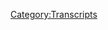 {{DEFAULTSORT:
    #_TRANSCRIPT_0165:Rotondo, Round 2
}}{{Transcript
    | title         = [[165: Rotondo, Round 2]]
    | caption       = [https://knowledgefight.libsyn.com/knowledge-fight-rotondo-round-2 Listen to this episode on Libsyn]
    | episodeNumber = [[165: Rotondo, Round 2|165]]
    | length        = 02:20:24
}}

{{MessageBox
    | header     = Warning: Bot Generated Content
    | text       = This transcript was automatically generated by transcription software and likely contains many mistakes and misattributions. Please check the audio for definitive quotes, attribution, and context.
    | image      = N3yvass4myg91.webp
    | imagewidth = 50px
    | id         = warning
}}

{{TranscriptBlock
    | name      = Unknown Speaker
    | timestamp = 00:00:00.000
    | text      = Andy in Kansas, you're on the air, thanks for holding.
}}

{{TranscriptBlock
    | name      = Unknown Speaker
    | timestamp = 00:00:04.080
    | text      = Hello Alex, I'm a first time caller, I'm a huge fan, I love your work.
}}

{{TranscriptBlock
    | name      = Unknown Speaker
    | timestamp = 00:00:07.320
    | text      = I love you.
}}

{{TranscriptBlock
    | name      = Unknown Speaker
    | timestamp = 00:00:07.820
    | text      = Hey everybody, welcome back to Knowledge Fight, I'm Dan.
}}

{{TranscriptBlock
    | name      = Unknown Speaker
    | timestamp = 00:00:10.599
    | text      = I'm Jordan.
}}

{{TranscriptBlock
    | name      = Unknown Speaker
    | timestamp = 00:00:11.099
    | text      = We're a couple dudes, like to sit around, drink novelty beverages, and talk a little bit about Alex Jones.
}}

{{TranscriptBlock
    | name      = Unknown Speaker
    | timestamp = 00:00:15.919
    | text      = Hey indeed we are, Dan. Dan.
}}

{{TranscriptBlock
    | name      = Unknown Speaker
    | timestamp = 00:00:18.059
    | text      = What up?
}}

{{TranscriptBlock
    | name      = Unknown Speaker
    | timestamp = 00:00:18.719
    | text      = Dan.
}}

{{TranscriptBlock
    | name      = Unknown Speaker
    | timestamp = 00:00:19.219
    | text      = Playboy.
}}

{{TranscriptBlock
    | name      = Unknown Speaker
    | timestamp = 00:00:20.000
    | text      = Say we were, uh, it was, it's a hot summer's day.
}}

{{TranscriptBlock
    | name      = Unknown Speaker
    | timestamp = 00:00:24.359
    | text      = It's pretty warm here in the Chi, I'll tell you that.
}}

{{TranscriptBlock
    | name      = Unknown Speaker
    | timestamp = 00:00:27.000
    | text      = There is a, there is a classic Chicago guy, the guy who leaves his house wearing a button-up short-sleeve shirt.
}}

{{TranscriptBlock
    | name      = Unknown Speaker
    | timestamp = 00:00:34.500
    | text      = Sure.
}}

{{TranscriptBlock
    | name      = Unknown Speaker
    | timestamp = 00:00:35.000
    | text      = With no undershirt beneath it.
}}

{{TranscriptBlock
    | name      = Unknown Speaker
    | timestamp = 00:00:36.500
    | text      = Classic guy.
}}

{{TranscriptBlock
    | name      = Unknown Speaker
    | timestamp = 00:00:37.299
    | text      = Starts drinking around 1 p.m., leaves the bar around 6, begins walking, notices there's a nice breeze, unbuttons his shirt entirely, and then walks around with his gut hanging out.
}}

{{TranscriptBlock
    | name      = Unknown Speaker
    | timestamp = 00:00:49.799
    | text      = Have you been day drinking and hiding your gut?
}}

{{TranscriptBlock
    | name      = Unknown Speaker
    | timestamp = 00:00:52.399
    | text      = If you saw this man.
}}

{{TranscriptBlock
    | name      = Unknown Speaker
    | timestamp = 00:00:53.600
    | text      = Oh, okay. So this is sort of like the guy who I saw the other day tiptoe chasing people around.
}}

{{TranscriptBlock
    | name      = Unknown Speaker
    | timestamp = 00:00:58.000
    | text      = Exactly.
}}

{{TranscriptBlock
    | name      = Unknown Speaker
    | timestamp = 00:00:58.500
    | text      = I would tell him, hey everybody, uh, I'd call him everybody.
}}

{{TranscriptBlock
    | name      = Unknown Speaker
    | timestamp = 00:01:02.200
    | text      = You would call him everybody?
}}

{{TranscriptBlock
    | name      = Unknown Speaker
    | timestamp = 00:01:03.299
    | text      = I'd say, hey, I got a podcast about Alex Jones, and he'd be like, I know a lot about him, my friend doesn't, and then I'd slap his belly for good luck.
}}

{{TranscriptBlock
    | name      = Unknown Speaker
    | timestamp = 00:01:10.599
    | text      = That's a good idea.
}}

{{TranscriptBlock
    | name      = Unknown Speaker
    | timestamp = 00:01:12.900
    | text      = Happy Memorial Day.
}}

{{TranscriptBlock
    | name      = Unknown Speaker
    | timestamp = 00:01:14.200
    | text      = Exactly.
}}

{{TranscriptBlock
    | name      = Unknown Speaker
    | timestamp = 00:01:15.500
    | text      = Uh, to the chat room, this is not a hipster shirt, this is designed as a paps shirt, but it's like a Lovecraft shirt.
}}

{{TranscriptBlock
    | name      = Unknown Speaker
    | timestamp = 00:01:21.900
    | text      = Yes.
}}

{{TranscriptBlock
    | name      = Unknown Speaker
    | timestamp = 00:01:22.400
    | text      = You have a theme.
}}

{{TranscriptBlock
    | name      = Unknown Speaker
    | timestamp = 00:01:23.700
    | text      = I just, my brother, every birthday or Christmas, he tends to give me a Cthulhu-themed gift, and that ends up being a bit of my wardrobe because I never buy clothes.
}}

{{TranscriptBlock
    | name      = Unknown Speaker
    | timestamp = 00:01:35.299
    | text      = Right.
}}

{{TranscriptBlock
    | name      = Unknown Speaker
    | timestamp = 00:01:35.799
    | text      = So I end up having a couple of Lovecraft shirts, and that's why, but I guess that is actually even more hipster than if it were just paps.
}}

{{TranscriptBlock
    | name      = Unknown Speaker
    | timestamp = 00:01:43.900
    | text      = There you go.
}}

{{TranscriptBlock
    | name      = Unknown Speaker
    | timestamp = 00:01:44.700
    | text      = I will accept my fate.
}}

{{TranscriptBlock
    | name      = Unknown Speaker
    | timestamp = 00:01:46.299
    | text      = Hold on, sir. I'm not a hipster. I'm one of the elder ones.
}}

{{TranscriptBlock
    | name      = Unknown Speaker
    | timestamp = 00:01:50.099
    | text      = Right.
}}

{{TranscriptBlock
    | name      = Unknown Speaker
    | timestamp = 00:01:50.599
    | text      = Thank you.
}}

{{TranscriptBlock
    | name      = Unknown Speaker
    | timestamp = 00:01:51.099
    | text      = I'm going to celebrate the, yeah, it's more nerdy than anything else.
}}

{{TranscriptBlock
    | name      = Unknown Speaker
    | timestamp = 00:01:54.099
    | text      = Anywho, Jordan, we've got a fun episode to go over today, but before we get to it, I'd like to say thank you to a new donor.
}}

{{TranscriptBlock
    | name      = Unknown Speaker
    | timestamp = 00:02:02.599
    | text      = Someone donating to the show, very excited, this is someone who's been down to clown for a while, someone who's been listening since back in the Freezin' Point days.
}}

{{TranscriptBlock
    | name      = Unknown Speaker
    | timestamp = 00:02:12.099
    | text      = Okay.
}}

{{TranscriptBlock
    | name      = Unknown Speaker
    | timestamp = 00:02:12.599
    | text      = I know that because he has the best name in the world, what's going on out there, Scrump?
}}

{{TranscriptBlock
    | name      = Unknown Speaker
    | timestamp = 00:02:17.099
    | text      = I'm a policy wonk.
}}

{{TranscriptBlock
    | name      = Unknown Speaker
    | timestamp = 00:02:18.599
    | text      = Thank you so much, Scrump.
}}

{{TranscriptBlock
    | name      = Unknown Speaker
    | timestamp = 00:02:20.099
    | text      = Thanks for joining up with the team.
}}

{{TranscriptBlock
    | name      = Unknown Speaker
    | timestamp = 00:02:24.099
    | text      = Calm down, Jordan.
}}

{{TranscriptBlock
    | name      = Unknown Speaker
    | timestamp = 00:02:27.099
    | text      = Don't laugh at my boy, Scrump.
}}

{{TranscriptBlock
    | name      = Unknown Speaker
    | timestamp = 00:02:30.099
    | text      = Anyway, what?
}}

{{TranscriptBlock
    | name      = Unknown Speaker
    | timestamp = 00:02:33.099
    | text      = What?
}}

{{TranscriptBlock
    | name      = Unknown Speaker
    | timestamp = 00:02:33.599
    | text      = Okay, we can just move along.
}}

{{TranscriptBlock
    | name      = Unknown Speaker
    | timestamp = 00:02:37.099
    | text      = Scrump?
}}

{{TranscriptBlock
    | name      = Unknown Speaker
    | timestamp = 00:02:38.099
    | text      = Yeah, people have names.
}}

{{TranscriptBlock
    | name      = Unknown Speaker
    | timestamp = 00:02:40.099
    | text      = All right.
}}

{{TranscriptBlock
    | name      = Unknown Speaker
    | timestamp = 00:02:40.599
    | text      = So, speaking of names, I'd like to also give a new name in title form, a new honorific name.
}}

{{TranscriptBlock
    | name      = Unknown Speaker
    | timestamp = 00:02:47.099
    | text      = All right.
}}

{{TranscriptBlock
    | name      = Unknown Speaker
    | timestamp = 00:02:47.599
    | text      = To someone who certainly merits this title, we're giving out the next in the Raptor Princess.
}}

{{TranscriptBlock
    | name      = Unknown Speaker
    | timestamp = 00:02:56.099
    | text      = Oh, okay.
}}

{{TranscriptBlock
    | name      = Unknown Speaker
    | timestamp = 00:02:57.099
    | text      = All right, there we go.
}}

{{TranscriptBlock
    | name      = Unknown Speaker
    | timestamp = 00:02:58.099
    | text      = Someone who's been super supportive and is a big help.
}}

{{TranscriptBlock
    | name      = Unknown Speaker
    | timestamp = 00:03:01.599
    | text      = I really appreciate everything he does.
}}

{{TranscriptBlock
    | name      = Unknown Speaker
    | timestamp = 00:03:05.099
    | text      = Congratulations, Prop Do.
}}

{{TranscriptBlock
    | name      = Unknown Speaker
    | timestamp = 00:03:06.599
    | text      = You are now a Raptor Princess.
}}

{{TranscriptBlock
    | name      = Unknown Speaker
    | timestamp = 00:03:09.099
    | text      = I'm a policy wonk.
}}

{{TranscriptBlock
    | name      = Unknown Speaker
    | timestamp = 00:03:10.099
    | text      = Four stars.
}}

{{TranscriptBlock
    | name      = Unknown Speaker
    | timestamp = 00:03:11.099
    | text      = Go home to your mother and tell her you're brilliant.
}}

{{TranscriptBlock
    | name      = Unknown Speaker
    | timestamp = 00:03:13.099
    | text      = Someone, someone, sodomite, sent me a bucket of poop.
}}

{{TranscriptBlock
    | name      = Unknown Speaker
    | timestamp = 00:03:15.599
    | text      = Daddy Shark.
}}

{{TranscriptBlock
    | name      = Unknown Speaker
    | timestamp = 00:03:16.599
    | text      = Bomp, bomp, bomp, bomp, bomp.
}}

{{TranscriptBlock
    | name      = Unknown Speaker
    | timestamp = 00:03:18.599
    | text      = Jar Jar Binks has a Caribbean black accent.
}}

{{TranscriptBlock
    | name      = Unknown Speaker
    | timestamp = 00:03:22.599
    | text      = He's a loser, little titty baby.
}}

{{TranscriptBlock
    | name      = Unknown Speaker
    | timestamp = 00:03:25.599
    | text      = I don't want to hate black people.
}}

{{TranscriptBlock
    | name      = Unknown Speaker
    | timestamp = 00:03:27.599
    | text      = I renounce Jesus Christ.
}}

{{TranscriptBlock
    | name      = Unknown Speaker
    | timestamp = 00:03:29.599
    | text      = I know how to read.
}}

{{TranscriptBlock
    | name      = Unknown Speaker
    | timestamp = 00:03:33.099
    | text      = I am out of control.
}}

{{TranscriptBlock
    | name      = Unknown Speaker
    | timestamp = 00:03:34.599
    | text      = I've never really seen a lot of white racism in my life.
}}

{{TranscriptBlock
    | name      = Unknown Speaker
    | timestamp = 00:03:37.099
    | text      = I really haven't.
}}

{{TranscriptBlock
    | name      = Unknown Speaker
    | timestamp = 00:03:38.099
    | text      = I bet you money there are few living black people that have been abused by white people
}}

{{TranscriptBlock
    | name      = Unknown Speaker
    | timestamp = 00:03:43.099
    | text      = as much as I have been abused by black people.
}}

{{TranscriptBlock
    | name      = Unknown Speaker
    | timestamp = 00:03:45.599
    | text      = Adolf Hitler, Joseph Stalin.
}}

{{TranscriptBlock
    | name      = Unknown Speaker
    | timestamp = 00:03:47.599
    | text      = Both those guys were complete badasses.
}}

{{TranscriptBlock
    | name      = Unknown Speaker
    | timestamp = 00:03:50.599
    | text      = Complete studs.
}}

{{TranscriptBlock
    | name      = Unknown Speaker
    | timestamp = 00:03:52.599
    | text      = Welcome to McDonald's.
}}

{{TranscriptBlock
    | name      = Unknown Speaker
    | timestamp = 00:03:53.599
    | text      = May I help you?
}}

{{TranscriptBlock
    | name      = Unknown Speaker
    | timestamp = 00:03:54.599
    | text      = I'm Benny Sanders.
}}

{{TranscriptBlock
    | name      = Unknown Speaker
    | timestamp = 00:03:55.599
    | text      = Yeah, hell yeah.
}}

{{TranscriptBlock
    | name      = Unknown Speaker
    | timestamp = 00:03:58.599
    | text      = Shout out.
}}

{{TranscriptBlock
    | name      = Unknown Speaker
    | timestamp = 00:04:00.599
    | text      = That is maybe now too long, I think.
}}

{{TranscriptBlock
    | name      = Unknown Speaker
    | timestamp = 00:04:05.599
    | text      = Way too long.
}}

{{TranscriptBlock
    | name      = Unknown Speaker
    | timestamp = 00:04:06.599
    | text      = If we incorporate another level, we're fucked.
}}

{{TranscriptBlock
    | name      = Unknown Speaker
    | timestamp = 00:04:09.599
    | text      = It's over with.
}}

{{TranscriptBlock
    | name      = Unknown Speaker
    | timestamp = 00:04:10.599
    | text      = Anyway.
}}

{{TranscriptBlock
    | name      = Unknown Speaker
    | timestamp = 00:04:11.599
    | text      = If you're using the Apple podcast app, just hit the 15 seconds about six times and then
}}

{{TranscriptBlock
    | name      = Unknown Speaker
    | timestamp = 00:04:17.600
    | text      = you're done with that clip.
}}

{{TranscriptBlock
    | name      = Unknown Speaker
    | timestamp = 00:04:18.600
    | text      = So Jordan, I got a couple pieces of business to take care of before we get to today's episode.
}}

{{TranscriptBlock
    | name      = Unknown Speaker
    | timestamp = 00:04:23.600
    | text      = First order of business, I did announce this on one of our live streams, but I ended up
}}

{{TranscriptBlock
    | name      = Unknown Speaker
    | timestamp = 00:04:28.600
    | text      = cutting it out of the episode that we released because I thought that the way I framed it
}}

{{TranscriptBlock
    | name      = Unknown Speaker
    | timestamp = 00:04:33.600
    | text      = was poor and shitty.
}}

{{TranscriptBlock
    | name      = Unknown Speaker
    | timestamp = 00:04:35.600
    | text      = So you've had some time to think about it.
}}

{{TranscriptBlock
    | name      = Unknown Speaker
    | timestamp = 00:04:37.600
    | text      = You've written in your dream journal.
}}

{{TranscriptBlock
    | name      = Unknown Speaker
    | timestamp = 00:04:39.600
    | text      = I would like to propose a new goal.
}}

{{TranscriptBlock
    | name      = Unknown Speaker
    | timestamp = 00:04:43.600
    | text      = I do.
}}

{{TranscriptBlock
    | name      = Unknown Speaker
    | timestamp = 00:04:44.600
    | text      = Thank you.
}}

{{TranscriptBlock
    | name      = Unknown Speaker
    | timestamp = 00:04:45.600
    | text      = No, I'm already married to Penny in Stardew Valley.
}}

{{TranscriptBlock
    | name      = Unknown Speaker
    | timestamp = 00:04:47.600
    | text      = I'm sorry.
}}

{{TranscriptBlock
    | name      = Unknown Speaker
    | timestamp = 00:04:48.600
    | text      = I cannot marry you, Jordan.
}}

{{TranscriptBlock
    | name      = Unknown Speaker
    | timestamp = 00:04:52.600
    | text      = A couple months back, we had a little bit of a drive towards raising a certain amount
}}

{{TranscriptBlock
    | name      = Unknown Speaker
    | timestamp = 00:04:58.600
    | text      = of donations that would trigger us launching into our endgame coverage, which ended up
}}

{{TranscriptBlock
    | name      = Unknown Speaker
    | timestamp = 00:05:05.600
    | text      = being nine hours long and exhaustively defeating, describing and breaking down what kind of
}}

{{TranscriptBlock
    | name      = Unknown Speaker
    | timestamp = 00:05:14.600
    | text      = bullshit he was throwing around there.
}}

{{TranscriptBlock
    | name      = Unknown Speaker
    | timestamp = 00:05:16.600
    | text      = I would like to do a similar thing with Alex Jones's spiritual Bible, the book that woke
}}

{{TranscriptBlock
    | name      = Unknown Speaker
    | timestamp = 00:05:22.600
    | text      = him up, none dare call it conspiracy.
}}

{{TranscriptBlock
    | name      = Unknown Speaker
    | timestamp = 00:05:24.600
    | text      = However, I've been going through it and I realize we can't do it as a podcast.
}}

{{TranscriptBlock
    | name      = Unknown Speaker
    | timestamp = 00:05:28.600
    | text      = It would be 30 hours long.
}}

{{TranscriptBlock
    | name      = Unknown Speaker
    | timestamp = 00:05:30.600
    | text      = So I have begun essentially writing a book about why this book sucks.
}}

{{TranscriptBlock
    | name      = Unknown Speaker
    | timestamp = 00:05:36.600
    | text      = Okay.
}}

{{TranscriptBlock
    | name      = Unknown Speaker
    | timestamp = 00:05:37.600
    | text      = Because I'm going line by line through this fucking thing and deconstructing so much of
}}

{{TranscriptBlock
    | name      = Unknown Speaker
    | timestamp = 00:05:43.600
    | text      = why it's wrong, all of the context they're getting off, how many, let's say, Nazi apologist
}}

{{TranscriptBlock
    | name      = Unknown Speaker
    | timestamp = 00:05:49.600
    | text      = propagandists are quoted as primary sources mysteriously, things like that.
}}

{{TranscriptBlock
    | name      = Unknown Speaker
    | timestamp = 00:05:56.600
    | text      = And I'm realizing this is just going to be a disaster.
}}

{{TranscriptBlock
    | name      = Unknown Speaker
    | timestamp = 00:05:58.600
    | text      = We can't do it as a podcast.
}}

{{TranscriptBlock
    | name      = Unknown Speaker
    | timestamp = 00:06:00.600
    | text      = Okay.
}}

{{TranscriptBlock
    | name      = Unknown Speaker
    | timestamp = 00:06:01.600
    | text      = So from what I understand correctly, your next marathon reward that will be given out
}}

{{TranscriptBlock
    | name      = Unknown Speaker
    | timestamp = 00:06:10.600
    | text      = as we reach some sort of goal is going to not feature me at all.
}}

{{TranscriptBlock
    | name      = Unknown Speaker
    | timestamp = 00:06:16.600
    | text      = Whoa.
}}

{{TranscriptBlock
    | name      = Unknown Speaker
    | timestamp = 00:06:17.600
    | text      = Yes.
}}

{{TranscriptBlock
    | name      = Unknown Speaker
    | timestamp = 00:06:18.600
    | text      = Less work for you.
}}

{{TranscriptBlock
    | name      = Unknown Speaker
    | timestamp = 00:06:20.600
    | text      = Yeah.
}}

{{TranscriptBlock
    | name      = Unknown Speaker
    | timestamp = 00:06:21.600
    | text      = I mean, you could-
}}

{{TranscriptBlock
    | name      = Unknown Speaker
    | timestamp = 00:06:22.600
    | text      = Off the hook.
}}

{{TranscriptBlock
    | name      = Unknown Speaker
    | timestamp = 00:06:23.600
    | text      = You could help proofread.
}}

{{TranscriptBlock
    | name      = Unknown Speaker
    | timestamp = 00:06:25.600
    | text      = I'll tighten up your language a little bit.
}}

{{TranscriptBlock
    | name      = Unknown Speaker
    | timestamp = 00:06:27.600
    | text      = Oh no, because you always tell me to stop using the passive voice.
}}

{{TranscriptBlock
    | name      = Unknown Speaker
    | timestamp = 00:06:29.600
    | text      = I'm telling you, Dan, just let me run over it with a red pen.
}}

{{TranscriptBlock
    | name      = Unknown Speaker
    | timestamp = 00:06:34.600
    | text      = Passive voice for life.
}}

{{TranscriptBlock
    | name      = Unknown Speaker
    | timestamp = 00:06:35.600
    | text      = No.
}}

{{TranscriptBlock
    | name      = Unknown Speaker
    | timestamp = 00:06:36.600
    | text      = So this isn't going to come out as a book necessarily, but it will probably be book
}}

{{TranscriptBlock
    | name      = Unknown Speaker
    | timestamp = 00:06:41.600
    | text      = length as we get to the end of it.
}}

{{TranscriptBlock
    | name      = Unknown Speaker
    | timestamp = 00:06:45.600
    | text      = It'll be up on knowledgefight.com.
}}

{{TranscriptBlock
    | name      = Unknown Speaker
    | timestamp = 00:06:47.600
    | text      = It'll be a series of blog posts that'll all just be deconstructing all of this.
}}

{{TranscriptBlock
    | name      = Unknown Speaker
    | timestamp = 00:06:53.600
    | text      = And I will begin to release it.
}}

{{TranscriptBlock
    | name      = Unknown Speaker
    | timestamp = 00:06:55.600
    | text      = The incentive that I am going to propose, and maybe people think this is stupid, but
}}

{{TranscriptBlock
    | name      = Unknown Speaker
    | timestamp = 00:07:00.600
    | text      = I don't want people who already donate to the show to feel like they need to give more
}}

{{TranscriptBlock
    | name      = Unknown Speaker
    | timestamp = 00:07:05.600
    | text      = and feel like they have to maybe donate more than they're comfortable with or anything
}}

{{TranscriptBlock
    | name      = Unknown Speaker
    | timestamp = 00:07:10.600
    | text      = like that.
}}

{{TranscriptBlock
    | name      = Unknown Speaker
    | timestamp = 00:07:11.600
    | text      = Oh no, absolutely not.
}}

{{TranscriptBlock
    | name      = Unknown Speaker
    | timestamp = 00:07:12.600
    | text      = I hate any kind of...
}}

{{TranscriptBlock
    | name      = Unknown Speaker
    | timestamp = 00:07:13.600
    | text      = Because people would want this to be released and I don't want-
}}

{{TranscriptBlock
    | name      = Unknown Speaker
    | timestamp = 00:07:16.600
    | text      = Do you think that?
}}

{{TranscriptBlock
    | name      = Unknown Speaker
    | timestamp = 00:07:17.600
    | text      = I think some people would.
}}

{{TranscriptBlock
    | name      = Unknown Speaker
    | timestamp = 00:07:18.600
    | text      = And I don't want them to feel like I'm going to give more money and make this happen.
}}

{{TranscriptBlock
    | name      = Unknown Speaker
    | timestamp = 00:07:21.600
    | text      = So what I'm going to propose-
}}

{{TranscriptBlock
    | name      = Unknown Speaker
    | timestamp = 00:07:22.600
    | text      = Like a lot of Kickstarter rewards are things that are positive.
}}

{{TranscriptBlock
    | name      = Unknown Speaker
    | timestamp = 00:07:26.600
    | text      = Right.
}}

{{TranscriptBlock
    | name      = Unknown Speaker
    | timestamp = 00:07:27.600
    | text      = Instead of, hey, I am going to punish you with a book report.
}}

{{TranscriptBlock
    | name      = Unknown Speaker
    | timestamp = 00:07:32.600
    | text      = Yeah.
}}

{{TranscriptBlock
    | name      = Unknown Speaker
    | timestamp = 00:07:33.600
    | text      = So why I propose, and whatever, we'll see, is 15 new donors, new donors from the time
}}

{{TranscriptBlock
    | name      = Unknown Speaker
    | timestamp = 00:07:41.600
    | text      = that we're recording this, which is Memorial Day 2018 until the end of June.
}}

{{TranscriptBlock
    | name      = Unknown Speaker
    | timestamp = 00:07:46.600
    | text      = Right.
}}

{{TranscriptBlock
    | name      = Unknown Speaker
    | timestamp = 00:07:47.600
    | text      = So throughout the month of June, if we can get 15 new donors-
}}

{{TranscriptBlock
    | name      = Unknown Speaker
    | timestamp = 00:07:49.600
    | text      = We will have our Easter sale.
}}

{{TranscriptBlock
    | name      = Unknown Speaker
    | timestamp = 00:07:51.600
    | text      = Yes.
}}

{{TranscriptBlock
    | name      = Unknown Speaker
    | timestamp = 00:07:52.600
    | text      = It is 30% off to donate.
}}

{{TranscriptBlock
    | name      = Unknown Speaker
    | timestamp = 00:07:54.600
    | text      = And I will begin releasing the posts about what's wrong with none dare call it conspiracy
}}

{{TranscriptBlock
    | name      = Unknown Speaker
    | timestamp = 00:08:00.600
    | text      = and why only a stupid person would ever fall for the bullshit that's written about within
}}

{{TranscriptBlock
    | name      = Unknown Speaker
    | timestamp = 00:08:06.600
    | text      = it starting on July 1st.
}}

{{TranscriptBlock
    | name      = Unknown Speaker
    | timestamp = 00:08:09.600
    | text      = All right.
}}

{{TranscriptBlock
    | name      = Unknown Speaker
    | timestamp = 00:08:10.600
    | text      = So that is the next incentive goal we have.
}}

{{TranscriptBlock
    | name      = Unknown Speaker
    | timestamp = 00:08:12.600
    | text      = And if anybody would like to donate, you can go to knowledgeflight.com, click support the
}}

{{TranscriptBlock
    | name      = Unknown Speaker
    | timestamp = 00:08:15.600
    | text      = show.
}}

{{TranscriptBlock
    | name      = Unknown Speaker
    | timestamp = 00:08:16.600
    | text      = Sorry, too long.
}}

{{TranscriptBlock
    | name      = Unknown Speaker
    | timestamp = 00:08:17.600
    | text      = This will be our new Independence Day when we declare independence-
}}

{{TranscriptBlock
    | name      = Unknown Speaker
    | timestamp = 00:08:21.600
    | text      = Independence Day!
}}

{{TranscriptBlock
    | name      = Unknown Speaker
    | timestamp = 00:08:22.600
    | text      = From none dare call it a conspiracy.
}}

{{TranscriptBlock
    | name      = Unknown Speaker
    | timestamp = 00:08:24.600
    | text      = The lizard folk.
}}

{{TranscriptBlock
    | name      = Unknown Speaker
    | timestamp = 00:08:25.600
    | text      = The lizard folk?
}}

{{TranscriptBlock
    | name      = Unknown Speaker
    | timestamp = 00:08:26.600
    | text      = Yes.
}}

{{TranscriptBlock
    | name      = Unknown Speaker
    | timestamp = 00:08:27.600
    | text      = I thought they were part of the good guys.
}}

{{TranscriptBlock
    | name      = Unknown Speaker
    | timestamp = 00:08:28.600
    | text      = No.
}}

{{TranscriptBlock
    | name      = Unknown Speaker
    | timestamp = 00:08:29.600
    | text      = Raptors, bad-
}}

{{TranscriptBlock
    | name      = Unknown Speaker
    | timestamp = 00:08:30.600
    | text      = Reptoids.
}}

{{TranscriptBlock
    | name      = Unknown Speaker
    | timestamp = 00:08:31.600
    | text      = Reptoids.
}}

{{TranscriptBlock
    | name      = Unknown Speaker
    | timestamp = 00:08:32.600
    | text      = Whatever, who cares?
}}

{{TranscriptBlock
    | name      = Unknown Speaker
    | timestamp = 00:08:33.600
    | text      = Okay.
}}

{{TranscriptBlock
    | name      = Unknown Speaker
    | timestamp = 00:08:34.600
    | text      = So the other thing is I am nothing if not full of desire to correct myself.
}}

{{TranscriptBlock
    | name      = Unknown Speaker
    | timestamp = 00:08:41.600
    | text      = Yeah.
}}

{{TranscriptBlock
    | name      = Unknown Speaker
    | timestamp = 00:08:42.600
    | text      = And so I needed to, I need to call myself out about this.
}}

{{TranscriptBlock
    | name      = Unknown Speaker
    | timestamp = 00:08:46.320
    | text      = On the last episode, I ended up cutting out something at the beginning after we released
}}

{{TranscriptBlock
    | name      = Unknown Speaker
    | timestamp = 00:08:50.799
    | text      = it.
}}

{{TranscriptBlock
    | name      = Unknown Speaker
    | timestamp = 00:08:51.799
    | text      = So some people heard the version that has this in it and some people would have heard
}}

{{TranscriptBlock
    | name      = Unknown Speaker
    | timestamp = 00:08:55.960
    | text      = the version that doesn't.
}}

{{TranscriptBlock
    | name      = Unknown Speaker
    | timestamp = 00:08:57.360
    | text      = And just because I like to smite myself, I was operating on a little bit of lack of information
}}

{{TranscriptBlock
    | name      = Unknown Speaker
    | timestamp = 00:09:05.159
    | text      = about the 1,500 children who have gone missing from the immigrant children.
}}

{{TranscriptBlock
    | name      = Unknown Speaker
    | timestamp = 00:09:12.960
    | text      = I conflated a couple things and I spoke of that in an irresponsible way, and I felt bad
}}

{{TranscriptBlock
    | name      = Unknown Speaker
    | timestamp = 00:09:19.519
    | text      = about that so I cut it out of the episode.
}}

{{TranscriptBlock
    | name      = Unknown Speaker
    | timestamp = 00:09:21.080
    | text      = And I would like to call myself out on it in case people heard it before I had taken
}}

{{TranscriptBlock
    | name      = Unknown Speaker
    | timestamp = 00:09:26.980
    | text      = it out and be like, hey, we shouldn't talk about that.
}}

{{TranscriptBlock
    | name      = Unknown Speaker
    | timestamp = 00:09:30.360
    | text      = The splitting up families and the children who are unaccounted for are completely different
}}

{{TranscriptBlock
    | name      = Unknown Speaker
    | timestamp = 00:09:36.399
    | text      = stories, and conflating them is possibly not the right thing to do.
}}

{{TranscriptBlock
    | name      = Unknown Speaker
    | timestamp = 00:09:41.679
    | text      = I don't know enough about it and I feel stupid.
}}

{{TranscriptBlock
    | name      = Unknown Speaker
    | timestamp = 00:09:43.919
    | text      = Right.
}}

{{TranscriptBlock
    | name      = Unknown Speaker
    | timestamp = 00:09:44.919
    | text      = On the other hand, both are staggering evil, so, I mean, six in one hand, half a dozen
}}

{{TranscriptBlock
    | name      = Unknown Speaker
    | timestamp = 00:09:52.480
    | text      = in the other kind of situation because why is either of those fucking things happening?
}}

{{TranscriptBlock
    | name      = Unknown Speaker
    | timestamp = 00:09:57.799
    | text      = Well, because I looked more into that 1,500 children thing and I read an interesting perspective
}}

{{TranscriptBlock
    | name      = Unknown Speaker
    | timestamp = 00:10:01.679
    | text      = on it where a lot of the people who were reported as...
}}

{{TranscriptBlock
    | name      = Unknown Speaker
    | timestamp = 00:10:05.960
    | text      = In town hall, they said, do we like kids?
}}

{{TranscriptBlock
    | name      = Unknown Speaker
    | timestamp = 00:10:08.480
    | text      = It's not that.
}}

{{TranscriptBlock
    | name      = Unknown Speaker
    | timestamp = 00:10:09.480
    | text      = They're released from custody to people who might be family members or might be a friend
}}

{{TranscriptBlock
    | name      = Unknown Speaker
    | timestamp = 00:10:15.039
    | text      = of the family or something like that.
}}

{{TranscriptBlock
    | name      = Unknown Speaker
    | timestamp = 00:10:17.279
    | text      = So when they're checked up on to see what their whereabouts are, it's possible that
}}

{{TranscriptBlock
    | name      = Unknown Speaker
    | timestamp = 00:10:23.279
    | text      = the person who's taking care of them and is their guardian doesn't want to answer questions.
}}

{{TranscriptBlock
    | name      = Unknown Speaker
    | timestamp = 00:10:28.399
    | text      = Yeah, no, run, run, run, go hide.
}}

{{TranscriptBlock
    | name      = Unknown Speaker
    | timestamp = 00:10:33.220
    | text      = Them being unaccounted for doesn't necessarily mean they're in a negative situation.
}}

{{TranscriptBlock
    | name      = Unknown Speaker
    | timestamp = 00:10:36.779
    | text      = They might just be with guardians who don't want to deal with the government rightfully
}}

{{TranscriptBlock
    | name      = Unknown Speaker
    | timestamp = 00:10:41.639
    | text      = so, considering what they're up to now.
}}

{{TranscriptBlock
    | name      = Unknown Speaker
    | timestamp = 00:10:43.120
    | text      = No, we live in a world where like a hundred years from now, if we found a thriving civilization
}}

{{TranscriptBlock
    | name      = Unknown Speaker
    | timestamp = 00:10:49.159
    | text      = in a forest somewhere, then their legend was like, well, the white man came to take us
}}

{{TranscriptBlock
    | name      = Unknown Speaker
    | timestamp = 00:10:54.759
    | text      = away.
}}

{{TranscriptBlock
    | name      = Unknown Speaker
    | timestamp = 00:10:55.759
    | text      = We'd be like, oh yeah, no, that was ICE.
}}

{{TranscriptBlock
    | name      = Unknown Speaker
    | timestamp = 00:10:56.759
    | text      = Sorry about that.
}}

{{TranscriptBlock
    | name      = Unknown Speaker
    | timestamp = 00:10:57.759
    | text      = That was America.
}}

{{TranscriptBlock
    | name      = Unknown Speaker
    | timestamp = 00:10:58.759
    | text      = My bad.
}}

{{TranscriptBlock
    | name      = Unknown Speaker
    | timestamp = 00:10:59.759
    | text      = My bad for creating a whole secret society or whatever, but yeah.
}}

{{TranscriptBlock
    | name      = Unknown Speaker
    | timestamp = 00:11:02.960
    | text      = I just felt like a bit of a dumb ass when I looked more into it and I was like, I feel
}}

{{TranscriptBlock
    | name      = Unknown Speaker
    | timestamp = 00:11:08.879
    | text      = like we should have be completely above board and apologize for speaking a little bit too
}}

{{TranscriptBlock
    | name      = Unknown Speaker
    | timestamp = 00:11:15.840
    | text      = flippantly.
}}

{{TranscriptBlock
    | name      = Unknown Speaker
    | timestamp = 00:11:16.840
    | text      = Now, granted, some of those people could be in negative situations and I hope that's not
}}

{{TranscriptBlock
    | name      = Unknown Speaker
    | timestamp = 00:11:21.159
    | text      = the case, but I don't know enough and I don't think we know enough.
}}

{{TranscriptBlock
    | name      = Unknown Speaker
    | timestamp = 00:11:25.080
    | text      = Pretty sure the crushing daily fear of a horrific government changing the rules on you at any
}}

{{TranscriptBlock
    | name      = Unknown Speaker
    | timestamp = 00:11:32.200
    | text      = given moment and destroying your life, even if you're with a good home, that's usually
}}

{{TranscriptBlock
    | name      = Unknown Speaker
    | timestamp = 00:11:36.779
    | text      = a fucked up way to feel about yourself.
}}

{{TranscriptBlock
    | name      = Unknown Speaker
    | timestamp = 00:11:38.840
    | text      = That other stuff, I stand by what we said, that ICE can go fuck themselves.
}}

{{TranscriptBlock
    | name      = Unknown Speaker
    | timestamp = 00:11:41.759
    | text      = Yeah, they can go fuck themselves.
}}

{{TranscriptBlock
    | name      = Unknown Speaker
    | timestamp = 00:11:43.360
    | text      = So anyway, the other thing is I need to give another correction.
}}

{{TranscriptBlock
    | name      = Unknown Speaker
    | timestamp = 00:11:48.200
    | text      = On our last episode, we talked about Michael Rotondo, the 30 year old guy who's gotten
}}

{{TranscriptBlock
    | name      = Unknown Speaker
    | timestamp = 00:11:52.759
    | text      = evicted from his parents' house and he was on Alex's show and I need to issue a correction.
}}

{{TranscriptBlock
    | name      = Unknown Speaker
    | timestamp = 00:12:00.320
    | text      = They did another episode.
}}

{{TranscriptBlock
    | name      = Unknown Speaker
    | timestamp = 00:12:02.519
    | text      = Here's an out of context drop from what we're going to be going over today.
}}

{{TranscriptBlock
    | name      = Unknown Speaker
    | timestamp = 00:12:05.120
    | text      = Wait, what?
}}

{{TranscriptBlock
    | name      = Unknown Speaker
    | timestamp = 00:12:06.120
    | text      = But in closing, I just want to say that I don't think you're a loser.
}}

{{TranscriptBlock
    | name      = Unknown Speaker
    | timestamp = 00:12:08.840
    | text      = Thank you.
}}

{{TranscriptBlock
    | name      = Unknown Speaker
    | timestamp = 00:12:09.840
    | text      = Yeah.
}}

{{TranscriptBlock
    | name      = Unknown Speaker
    | timestamp = 00:12:10.840
    | text      = They, after-
}}

{{TranscriptBlock
    | name      = Unknown Speaker
    | timestamp = 00:12:11.840
    | text      = In closing.
}}

{{TranscriptBlock
    | name      = Unknown Speaker
    | timestamp = 00:12:12.840
    | text      = In closing.
}}

{{TranscriptBlock
    | name      = Unknown Speaker
    | timestamp = 00:12:13.840
    | text      = I don't think you're a loser.
}}

{{TranscriptBlock
    | name      = Unknown Speaker
    | timestamp = 00:12:15.840
    | text      = Wait.
}}

{{TranscriptBlock
    | name      = Unknown Speaker
    | timestamp = 00:12:16.840
    | text      = Thank you.
}}

{{TranscriptBlock
    | name      = Unknown Speaker
    | timestamp = 00:12:17.840
    | text      = They kept going?
}}

{{TranscriptBlock
    | name      = Unknown Speaker
    | timestamp = 00:12:18.840
    | text      = I thought we figured out how to be a surrogate father pretty quick there and how he was failing
}}

{{TranscriptBlock
    | name      = Unknown Speaker
    | timestamp = 00:12:22.440
    | text      = at it miserably.
}}

{{TranscriptBlock
    | name      = Unknown Speaker
    | timestamp = 00:12:23.440
    | text      = Yeah.
}}

{{TranscriptBlock
    | name      = Unknown Speaker
    | timestamp = 00:12:24.440
    | text      = So this is him trying to correct his own mistakes, part two, the never ending story.
}}

{{TranscriptBlock
    | name      = Unknown Speaker
    | timestamp = 00:12:30.279
    | text      = What ended up happening is he had him as a guest on the show.
}}

{{TranscriptBlock
    | name      = Unknown Speaker
    | timestamp = 00:12:33.039
    | text      = Yeah.
}}

{{TranscriptBlock
    | name      = Unknown Speaker
    | timestamp = 00:12:34.039
    | text      = They talk for a good hour and a half.
}}

{{TranscriptBlock
    | name      = Unknown Speaker
    | timestamp = 00:12:35.840
    | text      = They do that Infowars employee roulette where everyone's trying to cut him out.
}}

{{TranscriptBlock
    | name      = Unknown Speaker
    | timestamp = 00:12:40.120
    | text      = Creepy as fuck.
}}

{{TranscriptBlock
    | name      = Unknown Speaker
    | timestamp = 00:12:41.120
    | text      = It's insane.
}}

{{TranscriptBlock
    | name      = Unknown Speaker
    | timestamp = 00:12:42.120
    | text      = Then the war room comes on or whatever.
}}

{{TranscriptBlock
    | name      = Unknown Speaker
    | timestamp = 00:12:44.559
    | text      = Why?
}}

{{TranscriptBlock
    | name      = Unknown Speaker
    | timestamp = 00:12:45.559
    | text      = Alex and Michael Rotondo, the 30 year old whose parents took him to court to kick him
}}

{{TranscriptBlock
    | name      = Unknown Speaker
    | timestamp = 00:12:49.799
    | text      = out of the house who also has a conviction for stalking.
}}

{{TranscriptBlock
    | name      = Unknown Speaker
    | timestamp = 00:12:53.679
    | text      = They sit down across a table from each other and have a bull session because Alex realizes
}}

{{TranscriptBlock
    | name      = Unknown Speaker
    | timestamp = 00:12:59.600
    | text      = he, you hit the nail on the head.
}}

{{TranscriptBlock
    | name      = Unknown Speaker
    | timestamp = 00:13:01.360
    | text      = He realized he didn't do a good enough job of being this guy's daddy.
}}

{{TranscriptBlock
    | name      = Unknown Speaker
    | timestamp = 00:13:04.679
    | text      = Right.
}}

{{TranscriptBlock
    | name      = Unknown Speaker
    | timestamp = 00:13:05.679
    | text      = So he's got to try again.
}}

{{TranscriptBlock
    | name      = Unknown Speaker
    | timestamp = 00:13:06.679
    | text      = Wait.
}}

{{TranscriptBlock
    | name      = Unknown Speaker
    | timestamp = 00:13:07.679
    | text      = So he goes on a different show?
}}

{{TranscriptBlock
    | name      = Unknown Speaker
    | timestamp = 00:13:08.679
    | text      = No, no.
}}

{{TranscriptBlock
    | name      = Unknown Speaker
    | timestamp = 00:13:09.679
    | text      = Isn't the war room supposed to be a different show?
}}

{{TranscriptBlock
    | name      = Unknown Speaker
    | timestamp = 00:13:11.720
    | text      = This isn't on that show.
}}

{{TranscriptBlock
    | name      = Unknown Speaker
    | timestamp = 00:13:12.720
    | text      = This is, I think it's recorded while that show is happening, but it's in a side studio.
}}

{{TranscriptBlock
    | name      = Unknown Speaker
    | timestamp = 00:13:17.000
    | text      = Like they're in the back.
}}

{{TranscriptBlock
    | name      = Unknown Speaker
    | timestamp = 00:13:18.679
    | text      = They're behind him.
}}

{{TranscriptBlock
    | name      = Unknown Speaker
    | timestamp = 00:13:19.679
    | text      = Yeah.
}}

{{TranscriptBlock
    | name      = Unknown Speaker
    | timestamp = 00:13:20.679
    | text      = Yeah.
}}

{{TranscriptBlock
    | name      = Unknown Speaker
    | timestamp = 00:13:21.679
    | text      = Might as well be.
}}

{{TranscriptBlock
    | name      = Unknown Speaker
    | timestamp = 00:13:22.679
    | text      = So they're in a side studio.
}}

{{TranscriptBlock
    | name      = Unknown Speaker
    | timestamp = 00:13:23.679
    | text      = Hey guys, could you knock it down?
}}

{{TranscriptBlock
    | name      = Unknown Speaker
    | timestamp = 00:13:24.679
    | text      = We're trying to record a show in here.
}}

{{TranscriptBlock
    | name      = Unknown Speaker
    | timestamp = 00:13:25.679
    | text      = No, no, no, no.
}}

{{TranscriptBlock
    | name      = Unknown Speaker
    | timestamp = 00:13:26.679
    | text      = We're trying to record a show in here.
}}

{{TranscriptBlock
    | name      = Unknown Speaker
    | timestamp = 00:13:27.679
    | text      = We're talking on the wall, hitting the wall with a broom.
}}

{{TranscriptBlock
    | name      = Unknown Speaker
    | timestamp = 00:13:31.600
    | text      = So I, I normally would say, all right, we fucked, we fucked up, man.
}}

{{TranscriptBlock
    | name      = Unknown Speaker
    | timestamp = 00:13:36.519
    | text      = We talked about the episode, uh, already.
}}

{{TranscriptBlock
    | name      = Unknown Speaker
    | timestamp = 00:13:38.899
    | text      = We can't go back to the well and we've never really done this necessarily been like, okay,
}}

{{TranscriptBlock
    | name      = Unknown Speaker
    | timestamp = 00:13:43.320
    | text      = here's part two of this.
}}

{{TranscriptBlock
    | name      = Unknown Speaker
    | timestamp = 00:13:44.879
    | text      = I don't, I don't think we've done that a lot, but I listened to this.
}}

{{TranscriptBlock
    | name      = Unknown Speaker
    | timestamp = 00:13:49.320
    | text      = There's not more.
}}

{{TranscriptBlock
    | name      = Unknown Speaker
    | timestamp = 00:13:50.320
    | text      = Oh, there's, there's not more.
}}

{{TranscriptBlock
    | name      = Unknown Speaker
    | timestamp = 00:13:52.200
    | text      = There's so much more.
}}

{{TranscriptBlock
    | name      = Unknown Speaker
    | timestamp = 00:13:53.299
    | text      = It's a weird guy.
}}

{{TranscriptBlock
    | name      = Unknown Speaker
    | timestamp = 00:13:54.299
    | text      = Oh no.
}}

{{TranscriptBlock
    | name      = Unknown Speaker
    | timestamp = 00:13:55.299
    | text      = Weird situation.
}}

{{TranscriptBlock
    | name      = Unknown Speaker
    | timestamp = 00:13:56.299
    | text      = No, no, no, weird shit's happening.
}}

{{TranscriptBlock
    | name      = Unknown Speaker
    | timestamp = 00:13:58.200
    | text      = Alex is weird.
}}

{{TranscriptBlock
    | name      = Unknown Speaker
    | timestamp = 00:13:59.200
    | text      = Trying to save white people from themselves.
}}

{{TranscriptBlock
    | name      = Unknown Speaker
    | timestamp = 00:14:01.779
    | text      = Take the weird guy completely out of the equation.
}}

{{TranscriptBlock
    | name      = Unknown Speaker
    | timestamp = 00:14:05.980
    | text      = This is all about Alex.
}}

{{TranscriptBlock
    | name      = Unknown Speaker
    | timestamp = 00:14:07.519
    | text      = Oh, we understand that.
}}

{{TranscriptBlock
    | name      = Unknown Speaker
    | timestamp = 00:14:09.240
    | text      = Yeah.
}}

{{TranscriptBlock
    | name      = Unknown Speaker
    | timestamp = 00:14:10.240
    | text      = This goes so deep into Alex.
}}

{{TranscriptBlock
    | name      = Unknown Speaker
    | timestamp = 00:14:12.759
    | text      = He says he gets so esoteric.
}}

{{TranscriptBlock
    | name      = Unknown Speaker
    | timestamp = 00:14:15.120
    | text      = He gets, he's talking in riddles.
}}

{{TranscriptBlock
    | name      = Unknown Speaker
    | timestamp = 00:14:22.580
    | text      = He seems slightly dusted.
}}

{{TranscriptBlock
    | name      = Unknown Speaker
    | timestamp = 00:14:24.159
    | text      = Okay.
}}

{{TranscriptBlock
    | name      = Unknown Speaker
    | timestamp = 00:14:25.159
    | text      = All right.
}}

{{TranscriptBlock
    | name      = Unknown Speaker
    | timestamp = 00:14:26.159
    | text      = He's this close to being like, there's two of me.
}}

{{TranscriptBlock
    | name      = Unknown Speaker
    | timestamp = 00:14:31.200
    | text      = One only tells the truth.
}}

{{TranscriptBlock
    | name      = Unknown Speaker
    | timestamp = 00:14:32.200
    | text      = One can only lie.
}}

{{TranscriptBlock
    | name      = Unknown Speaker
    | timestamp = 00:14:35.200
    | text      = He's so close to it.
}}

{{TranscriptBlock
    | name      = Unknown Speaker
    | timestamp = 00:14:37.639
    | text      = This goes so far off the rails that I, there was no way around it.
}}

{{TranscriptBlock
    | name      = Unknown Speaker
    | timestamp = 00:14:42.000
    | text      = Okay.
}}

{{TranscriptBlock
    | name      = Unknown Speaker
    | timestamp = 00:14:43.000
    | text      = We have to play it.
}}

{{TranscriptBlock
    | name      = Unknown Speaker
    | timestamp = 00:14:44.000
    | text      = All right.
}}

{{TranscriptBlock
    | name      = Unknown Speaker
    | timestamp = 00:14:45.000
    | text      = We have to go over it.
}}

{{TranscriptBlock
    | name      = Unknown Speaker
    | timestamp = 00:14:46.000
    | text      = All right.
}}

{{TranscriptBlock
    | name      = Unknown Speaker
    | timestamp = 00:14:47.000
    | text      = Um, but then the other thing is there's one more correction I need to make before we get
}}

{{TranscriptBlock
    | name      = Unknown Speaker
    | timestamp = 00:14:48.480
    | text      = onto the show.
}}

{{TranscriptBlock
    | name      = Unknown Speaker
    | timestamp = 00:14:49.639
    | text      = This is something that I meant to say on the last episode and I didn't make it clear enough
}}

{{TranscriptBlock
    | name      = Unknown Speaker
    | timestamp = 00:14:54.360
    | text      = and I really regret it.
}}

{{TranscriptBlock
    | name      = Unknown Speaker
    | timestamp = 00:14:55.360
    | text      = And I was thinking about editing into the episode, just a little bit of my voice being
}}

{{TranscriptBlock
    | name      = Unknown Speaker
    | timestamp = 00:14:58.960
    | text      = like, so here, and then pretend that you just didn't respond to it.
}}

{{TranscriptBlock
    | name      = Unknown Speaker
    | timestamp = 00:15:02.320
    | text      = Yeah.
}}

{{TranscriptBlock
    | name      = Unknown Speaker
    | timestamp = 00:15:03.320
    | text      = Yeah.
}}

{{TranscriptBlock
    | name      = Unknown Speaker
    | timestamp = 00:15:04.320
    | text      = That would have, that would have sounded really natural.
}}

{{TranscriptBlock
    | name      = Unknown Speaker
    | timestamp = 00:15:05.320
    | text      = That's cheap.
}}

{{TranscriptBlock
    | name      = Unknown Speaker
    | timestamp = 00:15:06.320
    | text      = Yeah.
}}

{{TranscriptBlock
    | name      = Unknown Speaker
    | timestamp = 00:15:07.320
    | text      = So the thing that I didn't make clear enough is that.
}}

{{TranscriptBlock
    | name      = Unknown Speaker
    | timestamp = 00:15:09.000
    | text      = And then Pucci went back to his home planet.
}}

{{TranscriptBlock
    | name      = Unknown Speaker
    | timestamp = 00:15:11.440
    | text      = Michael Rotondo is 30 years old, right?
}}

{{TranscriptBlock
    | name      = Unknown Speaker
    | timestamp = 00:15:16.000
    | text      = How long is he, how long did he say he's been living with his parents?
}}

{{TranscriptBlock
    | name      = Unknown Speaker
    | timestamp = 00:15:19.399
    | text      = Uh, at least since Alien Gonzalez?
}}

{{TranscriptBlock
    | name      = Unknown Speaker
    | timestamp = 00:15:21.639
    | text      = He said eight years he's been living with his parents.
}}

{{TranscriptBlock
    | name      = Unknown Speaker
    | timestamp = 00:15:24.159
    | text      = Okay.
}}

{{TranscriptBlock
    | name      = Unknown Speaker
    | timestamp = 00:15:25.159
    | text      = So the episode was Michael Rotondo when he got arrested for stalking a woman.
}}

{{TranscriptBlock
    | name      = Unknown Speaker
    | timestamp = 00:15:29.519
    | text      = 22.
}}

{{TranscriptBlock
    | name      = Unknown Speaker
    | timestamp = 00:15:30.519
    | text      = 22.
}}

{{TranscriptBlock
    | name      = Unknown Speaker
    | timestamp = 00:15:31.519
    | text      = Hmm.
}}

{{TranscriptBlock
    | name      = Unknown Speaker
    | timestamp = 00:15:32.519
    | text      = The reason he probably moved back in with his parents was because he got arrested for
}}

{{TranscriptBlock
    | name      = Unknown Speaker
    | timestamp = 00:15:38.039
    | text      = stalking a lady.
}}

{{TranscriptBlock
    | name      = Unknown Speaker
    | timestamp = 00:15:39.720
    | text      = Hmm.
}}

{{TranscriptBlock
    | name      = Unknown Speaker
    | timestamp = 00:15:40.720
    | text      = So that is not really.
}}

{{TranscriptBlock
    | name      = Unknown Speaker
    | timestamp = 00:15:42.200
    | text      = We can't prove those timelines, Matt.
}}

{{TranscriptBlock
    | name      = Unknown Speaker
    | timestamp = 00:15:44.000
    | text      = Ha ha ha!
}}

{{TranscriptBlock
    | name      = Unknown Speaker
    | timestamp = 00:15:45.000
    | text      = You son of a bitch.
}}

{{TranscriptBlock
    | name      = Unknown Speaker
    | timestamp = 00:15:46.000
    | text      = Yes, you, I mean, you can make a pretty strong argument, I say.
}}

{{TranscriptBlock
    | name      = Unknown Speaker
    | timestamp = 00:15:50.559
    | text      = Nah, I don't know.
}}

{{TranscriptBlock
    | name      = Unknown Speaker
    | timestamp = 00:15:51.559
    | text      = I withhold judgment.
}}

{{TranscriptBlock
    | name      = Unknown Speaker
    | timestamp = 00:15:52.559
    | text      = Oh, hey.
}}

{{TranscriptBlock
    | name      = Unknown Speaker
    | timestamp = 00:15:53.559
    | text      = Also get this.
}}

{{TranscriptBlock
    | name      = Unknown Speaker
    | timestamp = 00:15:54.559
    | text      = He has a different address when he was arrested, so he's clearly living on his own.
}}

{{TranscriptBlock
    | name      = Unknown Speaker
    | timestamp = 00:15:59.519
    | text      = Right.
}}

{{TranscriptBlock
    | name      = Unknown Speaker
    | timestamp = 00:16:00.919
    | text      = So he was living on his own when he got arrested for stalking a lady.
}}

{{TranscriptBlock
    | name      = Unknown Speaker
    | timestamp = 00:16:04.799
    | text      = Yeah, yeah.
}}

{{TranscriptBlock
    | name      = Unknown Speaker
    | timestamp = 00:16:05.799
    | text      = And then, oh, mysteriously, at some point a little bit later that year, he moved back
}}

{{TranscriptBlock
    | name      = Unknown Speaker
    | timestamp = 00:16:09.120
    | text      = in with his parents.
}}

{{TranscriptBlock
    | name      = Unknown Speaker
    | timestamp = 00:16:10.120
    | text      = No, I respect where you're coming from here.
}}

{{TranscriptBlock
    | name      = Unknown Speaker
    | timestamp = 00:16:11.120
    | text      = No causal relationship there.
}}

{{TranscriptBlock
    | name      = Unknown Speaker
    | timestamp = 00:16:12.120
    | text      = I get that.
}}

{{TranscriptBlock
    | name      = Unknown Speaker
    | timestamp = 00:16:13.440
    | text      = Coincidences can happen, Matt.
}}

{{TranscriptBlock
    | name      = Unknown Speaker
    | timestamp = 00:16:15.120
    | text      = Fuck you.
}}

{{TranscriptBlock
    | name      = Unknown Speaker
    | timestamp = 00:16:16.120
    | text      = It's possible.
}}

{{TranscriptBlock
    | name      = Unknown Speaker
    | timestamp = 00:16:17.120
    | text      = Fuck you.
}}

{{TranscriptBlock
    | name      = Unknown Speaker
    | timestamp = 00:16:18.120
    | text      = Who knows?
}}

{{TranscriptBlock
    | name      = Unknown Speaker
    | timestamp = 00:16:19.120
    | text      = Also to the chat room before we get into this.
}}

{{TranscriptBlock
    | name      = Unknown Speaker
    | timestamp = 00:16:20.120
    | text      = Yes, still not smoking.
}}

{{TranscriptBlock
    | name      = Unknown Speaker
    | timestamp = 00:16:21.120
    | text      = Over a week now, baby.
}}

{{TranscriptBlock
    | name      = Unknown Speaker
    | timestamp = 00:16:23.120
    | text      = Now let's do this.
}}

{{TranscriptBlock
    | name      = Unknown Speaker
    | timestamp = 00:16:25.120
    | text      = Yeah.
}}

{{TranscriptBlock
    | name      = Unknown Speaker
    | timestamp = 00:16:26.120
    | text      = Uh, Jordan.
}}

{{TranscriptBlock
    | name      = Unknown Speaker
    | timestamp = 00:16:27.120
    | text      = What are we doing?
}}

{{TranscriptBlock
    | name      = Unknown Speaker
    | timestamp = 00:16:28.120
    | text      = This is so fucked up.
}}

{{TranscriptBlock
    | name      = Unknown Speaker
    | timestamp = 00:16:29.120
    | text      = What is happening?
}}

{{TranscriptBlock
    | name      = Unknown Speaker
    | timestamp = 00:16:30.120
    | text      = So the, the, the, the episode.
}}

{{TranscriptBlock
    | name      = Unknown Speaker
    | timestamp = 00:16:32.000
    | text      = So Alex is, uh, if I, let me, let me make a, uh, prediction here.
}}

{{TranscriptBlock
    | name      = Unknown Speaker
    | timestamp = 00:16:37.679
    | text      = Alex.
}}

{{TranscriptBlock
    | name      = Unknown Speaker
    | timestamp = 00:16:38.679
    | text      = I love, I love a prediction.
}}

{{TranscriptBlock
    | name      = Unknown Speaker
    | timestamp = 00:16:39.960
    | text      = Alex is.
}}

{{TranscriptBlock
    | name      = Unknown Speaker
    | timestamp = 00:16:40.960
    | text      = Because you're going to be wrong no matter what.
}}

{{TranscriptBlock
    | name      = Unknown Speaker
    | timestamp = 00:16:41.960
    | text      = Alex is going to attempt to channel the ghost of his father's parenting through this child
}}

{{TranscriptBlock
    | name      = Unknown Speaker
    | timestamp = 00:16:51.320
    | text      = and speak to it in the past as though it is something that he wishes had been happened
}}

{{TranscriptBlock
    | name      = Unknown Speaker
    | timestamp = 00:16:56.799
    | text      = to him.
}}

{{TranscriptBlock
    | name      = Unknown Speaker
    | timestamp = 00:16:57.799
    | text      = My friend, there will be ghosts.
}}

{{TranscriptBlock
    | name      = Unknown Speaker
    | timestamp = 00:16:59.759
    | text      = Okay.
}}

{{TranscriptBlock
    | name      = Unknown Speaker
    | timestamp = 00:17:00.759
    | text      = Anyway.
}}

{{TranscriptBlock
    | name      = Unknown Speaker
    | timestamp = 00:17:01.759
    | text      = Yeah.
}}

{{TranscriptBlock
    | name      = Unknown Speaker
    | timestamp = 00:17:02.759
    | text      = Uh, the episode starts or the video starts, the live stream, it's an hour long and it
}}

{{TranscriptBlock
    | name      = Unknown Speaker
    | timestamp = 00:17:07.039
    | text      = starts with, uh, I don't know, at least like 10 seconds of Alex not there, Mike Rotondo
}}

{{TranscriptBlock
    | name      = Unknown Speaker
    | timestamp = 00:17:14.640
    | text      = sitting alone at a table fiddling with the mic.
}}

{{TranscriptBlock
    | name      = Unknown Speaker
    | timestamp = 00:17:18.640
    | text      = Okay.
}}

{{TranscriptBlock
    | name      = Unknown Speaker
    | timestamp = 00:17:19.640
    | text      = Kind of.
}}

{{TranscriptBlock
    | name      = Unknown Speaker
    | timestamp = 00:17:20.640
    | text      = Yeah.
}}

{{TranscriptBlock
    | name      = Unknown Speaker
    | timestamp = 00:17:21.640
    | text      = There's an innocence to it.
}}

{{TranscriptBlock
    | name      = Unknown Speaker
    | timestamp = 00:17:22.640
    | text      = All right.
}}

{{TranscriptBlock
    | name      = Unknown Speaker
    | timestamp = 00:17:23.640
    | text      = And like, uh, this is awful.
}}

{{TranscriptBlock
    | name      = Unknown Speaker
    | timestamp = 00:17:24.880
    | text      = So then Alex walks into frame and he has with him some bottles of super male and what have
}}

{{TranscriptBlock
    | name      = Unknown Speaker
    | timestamp = 00:17:30.400
    | text      = you, which wait, we said that was going to happen.
}}

{{TranscriptBlock
    | name      = Unknown Speaker
    | timestamp = 00:17:33.160
    | text      = Hold on.
}}

{{TranscriptBlock
    | name      = Unknown Speaker
    | timestamp = 00:17:34.160
    | text      = Okay.
}}

{{TranscriptBlock
    | name      = Unknown Speaker
    | timestamp = 00:17:35.160
    | text      = Hold on.
}}

{{TranscriptBlock
    | name      = Unknown Speaker
    | timestamp = 00:17:36.160
    | text      = Okay.
}}

{{TranscriptBlock
    | name      = Unknown Speaker
    | timestamp = 00:17:37.160
    | text      = It's check offs, uh, super male cause it comes in at the beginning, right?
}}

{{TranscriptBlock
    | name      = Unknown Speaker
    | timestamp = 00:17:40.720
    | text      = You know, sooner or later somebody is getting some super mayo sitting there the whole time
}}

{{TranscriptBlock
    | name      = Unknown Speaker
    | timestamp = 00:17:43.880
    | text      = and you're like, yeah, he's got supplements on the table.
}}

{{TranscriptBlock
    | name      = Unknown Speaker
    | timestamp = 00:17:47.180
    | text      = They're there for a reason and we'll get to that later.
}}

{{TranscriptBlock
    | name      = Unknown Speaker
    | timestamp = 00:17:49.680
    | text      = Okay.
}}

{{TranscriptBlock
    | name      = Unknown Speaker
    | timestamp = 00:17:50.680
    | text      = Here's where we start.
}}

{{TranscriptBlock
    | name      = Unknown Speaker
    | timestamp = 00:17:51.680
    | text      = See, I've only got about 25, 30 minutes with you until you got to go catch your plane.
}}

{{TranscriptBlock
    | name      = Unknown Speaker
    | timestamp = 00:17:57.240
    | text      = Right.
}}

{{TranscriptBlock
    | name      = Unknown Speaker
    | timestamp = 00:17:58.240
    | text      = Appreciate you coming into info wars, Michael Rotondo, also known as the man of the week.
}}

{{TranscriptBlock
    | name      = Unknown Speaker
    | timestamp = 00:18:07.680
    | text      = Nope.
}}

{{TranscriptBlock
    | name      = Unknown Speaker
    | timestamp = 00:18:08.680
    | text      = Later in the week, they are what, what saying, uh, the 30 year old perp man that was just
}}

{{TranscriptBlock
    | name      = Unknown Speaker
    | timestamp = 00:18:14.960
    | text      = evicted by his parents in New York.
}}

{{TranscriptBlock
    | name      = Unknown Speaker
    | timestamp = 00:18:19.640
    | text      = You know, I appreciate your courage coming down here to Texas.
}}

{{TranscriptBlock
    | name      = Unknown Speaker
    | timestamp = 00:18:23.480
    | text      = Sure thing.
}}

{{TranscriptBlock
    | name      = Unknown Speaker
    | timestamp = 00:18:24.480
    | text      = Sure thing.
}}

{{TranscriptBlock
    | name      = Unknown Speaker
    | timestamp = 00:18:26.480
    | text      = He's buttering them up.
}}

{{TranscriptBlock
    | name      = Unknown Speaker
    | timestamp = 00:18:27.660
    | text      = So again, this is almost just recapping the stuff from the last episode again, he brings
}}

{{TranscriptBlock
    | name      = Unknown Speaker
    | timestamp = 00:18:33.480
    | text      = up how at least you're not on welfare.
}}

{{TranscriptBlock
    | name      = Unknown Speaker
    | timestamp = 00:18:35.359
    | text      = Yeah.
}}

{{TranscriptBlock
    | name      = Unknown Speaker
    | timestamp = 00:18:36.359
    | text      = I just want to say on a scale of one to 10 people that have drug problems or people that
}}

{{TranscriptBlock
    | name      = Unknown Speaker
    | timestamp = 00:18:40.160
    | text      = are mentally ill or people that are criminals, you're also a criminal.
}}

{{TranscriptBlock
    | name      = Unknown Speaker
    | timestamp = 00:18:44.000
    | text      = You are not even on that scale.
}}

{{TranscriptBlock
    | name      = Unknown Speaker
    | timestamp = 00:18:45.319
    | text      = Great.
}}

{{TranscriptBlock
    | name      = Unknown Speaker
    | timestamp = 00:18:46.319
    | text      = Right.
}}

{{TranscriptBlock
    | name      = Unknown Speaker
    | timestamp = 00:18:47.319
    | text      = That's nice to hear.
}}

{{TranscriptBlock
    | name      = Unknown Speaker
    | timestamp = 00:18:48.319
    | text      = The media made you the ultimate demon in the world, both liberal and conservative media.
}}

{{TranscriptBlock
    | name      = Unknown Speaker
    | timestamp = 00:18:56.880
    | text      = Even the left that pushes dependency and paying for people's anchor babies and sex changes.
}}

{{TranscriptBlock
    | name      = Unknown Speaker
    | timestamp = 00:19:01.599
    | text      = I should not pay for somebody's sex change or their nose job.
}}

{{TranscriptBlock
    | name      = Unknown Speaker
    | timestamp = 00:19:05.119
    | text      = And so I was kind of jumping on you a few days ago, a little bit, but still saying,
}}

{{TranscriptBlock
    | name      = Unknown Speaker
    | timestamp = 00:19:08.400
    | text      = wait a minute.
}}

{{TranscriptBlock
    | name      = Unknown Speaker
    | timestamp = 00:19:10.319
    | text      = But he's not one tip as bad as all these other people.
}}

{{TranscriptBlock
    | name      = Unknown Speaker
    | timestamp = 00:19:13.920
    | text      = I'm not saying I disagreed white with your parents.
}}

{{TranscriptBlock
    | name      = Unknown Speaker
    | timestamp = 00:19:17.279
    | text      = My parents want you out of the house at 30.
}}

{{TranscriptBlock
    | name      = Unknown Speaker
    | timestamp = 00:19:20.000
    | text      = What I am saying is that this whole millennial thing we see of people being obsessed with
}}

{{TranscriptBlock
    | name      = Unknown Speaker
    | timestamp = 00:19:24.680
    | text      = their phones, being obsessed with television, not going out, not getting jobs, being afraid
}}

{{TranscriptBlock
    | name      = Unknown Speaker
    | timestamp = 00:19:29.200
    | text      = of change.
}}

{{TranscriptBlock
    | name      = Unknown Speaker
    | timestamp = 00:19:30.200
    | text      = I think you are indicative of that are actually very, very common.
}}

{{TranscriptBlock
    | name      = Unknown Speaker
    | timestamp = 00:19:33.519
    | text      = I don't mean that in the mean way.
}}

{{TranscriptBlock
    | name      = Unknown Speaker
    | timestamp = 00:19:35.200
    | text      = Okay.
}}

{{TranscriptBlock
    | name      = Unknown Speaker
    | timestamp = 00:19:36.200
    | text      = What is, what is your world perspective on that?
}}

{{TranscriptBlock
    | name      = Unknown Speaker
    | timestamp = 00:19:39.799
    | text      = Well, I think that I've just been doing the best I can and I've been setting forth a reasonable
}}

{{TranscriptBlock
    | name      = Unknown Speaker
    | timestamp = 00:19:43.720
    | text      = effort and, um, I don't think there's really anything, uh, wrong with the things that I've
}}

{{TranscriptBlock
    | name      = Unknown Speaker
    | timestamp = 00:19:49.599
    | text      = done or I say, I say many things that I've done.
}}

{{TranscriptBlock
    | name      = Unknown Speaker
    | timestamp = 00:19:51.960
    | text      = All right.
}}

{{TranscriptBlock
    | name      = Unknown Speaker
    | timestamp = 00:19:52.960
    | text      = Well, I think there's some wrong things by the things that I've done.
}}

{{TranscriptBlock
    | name      = Unknown Speaker
    | timestamp = 00:19:56.559
    | text      = Yeah.
}}

{{TranscriptBlock
    | name      = Unknown Speaker
    | timestamp = 00:19:57.559
    | text      = Like what?
}}

{{TranscriptBlock
    | name      = Unknown Speaker
    | timestamp = 00:20:00.319
    | text      = Like didn't on the earlier episode, he say that he can't think of anything.
}}

{{TranscriptBlock
    | name      = Unknown Speaker
    | timestamp = 00:20:03.720
    | text      = He's proud of his, uh, he's raised a son who's smarter than him is what he said.
}}

{{TranscriptBlock
    | name      = Unknown Speaker
    | timestamp = 00:20:08.119
    | text      = The kid's eight years old.
}}

{{TranscriptBlock
    | name      = Unknown Speaker
    | timestamp = 00:20:09.319
    | text      = Yeah.
}}

{{TranscriptBlock
    | name      = Unknown Speaker
    | timestamp = 00:20:10.319
    | text      = Well, that's probably true.
}}

{{TranscriptBlock
    | name      = Unknown Speaker
    | timestamp = 00:20:11.319
    | text      = Man.
}}

{{TranscriptBlock
    | name      = Unknown Speaker
    | timestamp = 00:20:12.319
    | text      = There's a lot of eights flying around here.
}}

{{TranscriptBlock
    | name      = Unknown Speaker
    | timestamp = 00:20:13.680
    | text      = It's a bad year for this dude.
}}

{{TranscriptBlock
    | name      = Unknown Speaker
    | timestamp = 00:20:17.000
    | text      = His son was, wait, his son was born in the same year.
}}

{{TranscriptBlock
    | name      = Unknown Speaker
    | timestamp = 00:20:20.119
    | text      = He was stalking a lady.
}}

{{TranscriptBlock
    | name      = Unknown Speaker
    | timestamp = 00:20:21.359
    | text      = What if the, what if the person who, I don't know who the person who was stalking was cause
}}

{{TranscriptBlock
    | name      = Unknown Speaker
    | timestamp = 00:20:24.920
    | text      = I think victims names are confidential.
}}

{{TranscriptBlock
    | name      = Unknown Speaker
    | timestamp = 00:20:26.559
    | text      = Right.
}}

{{TranscriptBlock
    | name      = Unknown Speaker
    | timestamp = 00:20:27.559
    | text      = What if he was stalking his baby's mother?
}}

{{TranscriptBlock
    | name      = Unknown Speaker
    | timestamp = 00:20:29.660
    | text      = That would make the most sense.
}}

{{TranscriptBlock
    | name      = Unknown Speaker
    | timestamp = 00:20:31.079
    | text      = That would also explain why he's not allowed to, but he had visitation rights for some
}}

{{TranscriptBlock
    | name      = Unknown Speaker
    | timestamp = 00:20:36.240
    | text      = of the time I believe because it said the 2017 was when he had a case that made it so
}}

{{TranscriptBlock
    | name      = Unknown Speaker
    | timestamp = 00:20:40.700
    | text      = he couldn't talk to his kid anymore.
}}

{{TranscriptBlock
    | name      = Unknown Speaker
    | timestamp = 00:20:42.240
    | text      = Yeah.
}}

{{TranscriptBlock
    | name      = Unknown Speaker
    | timestamp = 00:20:43.240
    | text      = He wasn't allowed to have contact with, he was stalking her back then.
}}

{{TranscriptBlock
    | name      = Unknown Speaker
    | timestamp = 00:20:46.000
    | text      = I would assume that no contact from the jump.
}}

{{TranscriptBlock
    | name      = Unknown Speaker
    | timestamp = 00:20:49.200
    | text      = Right.
}}

{{TranscriptBlock
    | name      = Unknown Speaker
    | timestamp = 00:20:50.200
    | text      = Because he was, yeah, but there are all those fucked up laws in America where it's like
}}

{{TranscriptBlock
    | name      = Unknown Speaker
    | timestamp = 00:20:53.539
    | text      = your rapist can still have visitation rights, you know, like that kind of thing.
}}

{{TranscriptBlock
    | name      = Unknown Speaker
    | timestamp = 00:20:57.240
    | text      = I don't know.
}}

{{TranscriptBlock
    | name      = Unknown Speaker
    | timestamp = 00:20:58.240
    | text      = Like America is a fucked up place.
}}

{{TranscriptBlock
    | name      = Unknown Speaker
    | timestamp = 00:20:59.240
    | text      = I don't know what the Syracuse laws are like.
}}

{{TranscriptBlock
    | name      = Unknown Speaker
    | timestamp = 00:21:01.880
    | text      = Then, uh, it also introduces the idea if it wasn't her eight years ago, he has a baby
}}

{{TranscriptBlock
    | name      = Unknown Speaker
    | timestamp = 00:21:08.039
    | text      = with one lady, right?
}}

{{TranscriptBlock
    | name      = Unknown Speaker
    | timestamp = 00:21:09.880
    | text      = He stalks another lady, gets arrested, may or may not have lost a job.
}}

{{TranscriptBlock
    | name      = Unknown Speaker
    | timestamp = 00:21:15.319
    | text      = That would create the situation where his baby's mom is like, fuck off, get out of here,
}}

{{TranscriptBlock
    | name      = Unknown Speaker
    | timestamp = 00:21:19.799
    | text      = move in with your parents.
}}

{{TranscriptBlock
    | name      = Unknown Speaker
    | timestamp = 00:21:20.799
    | text      = But that would also still leave him in a situation where like, that's not enough to not have
}}

{{TranscriptBlock
    | name      = Unknown Speaker
    | timestamp = 00:21:24.839
    | text      = rights to see your child.
}}

{{TranscriptBlock
    | name      = Unknown Speaker
    | timestamp = 00:21:26.640
    | text      = Right.
}}

{{TranscriptBlock
    | name      = Unknown Speaker
    | timestamp = 00:21:27.640
    | text      = Although I kind of think it should be.
}}

{{TranscriptBlock
    | name      = Unknown Speaker
    | timestamp = 00:21:29.839
    | text      = I'm not, yeah.
}}

{{TranscriptBlock
    | name      = Unknown Speaker
    | timestamp = 00:21:30.839
    | text      = Like if you get arrested for stalking, it's probably like a, hey, you know what, take
}}

{{TranscriptBlock
    | name      = Unknown Speaker
    | timestamp = 00:21:35.039
    | text      = a while off.
}}

{{TranscriptBlock
    | name      = Unknown Speaker
    | timestamp = 00:21:36.039
    | text      = Listen, bro.
}}

{{TranscriptBlock
    | name      = Unknown Speaker
    | timestamp = 00:21:37.039
    | text      = This is all a mess.
}}

{{TranscriptBlock
    | name      = Unknown Speaker
    | timestamp = 00:21:38.039
    | text      = Yeah.
}}

{{TranscriptBlock
    | name      = Unknown Speaker
    | timestamp = 00:21:39.039
    | text      = I'm not going to parse it other than to say I'm not for any of this, but I don't think
}}

{{TranscriptBlock
    | name      = Unknown Speaker
    | timestamp = 00:21:42.880
    | text      = we have a hero in any of this, uh, this episode right here.
}}

{{TranscriptBlock
    | name      = Unknown Speaker
    | timestamp = 00:21:45.880
    | text      = Right?
}}

{{TranscriptBlock
    | name      = Unknown Speaker
    | timestamp = 00:21:46.880
    | text      = No, no, no.
}}

{{TranscriptBlock
    | name      = Unknown Speaker
    | timestamp = 00:21:47.880
    | text      = There's a Chekhov's gun, but there's no, uh, hero's redemption.
}}

{{TranscriptBlock
    | name      = Unknown Speaker
    | timestamp = 00:21:51.559
    | text      = The hero.
}}

{{TranscriptBlock
    | name      = Unknown Speaker
    | timestamp = 00:21:52.559
    | text      = No, nevermind.
}}

{{TranscriptBlock
    | name      = Unknown Speaker
    | timestamp = 00:21:53.559
    | text      = There is a third character we're going to talk about, but he's not a hero either.
}}

{{TranscriptBlock
    | name      = Unknown Speaker
    | timestamp = 00:21:58.960
    | text      = I halfway think that it's like, like Roger Stone should just swoop in and put him on
}}

{{TranscriptBlock
    | name      = Unknown Speaker
    | timestamp = 00:22:04.839
    | text      = a backpack and then they fucking climb to Mount Everest together and he's like, I have
}}

{{TranscriptBlock
    | name      = Unknown Speaker
    | timestamp = 00:22:09.440
    | text      = given you all I know.
}}

{{TranscriptBlock
    | name      = Unknown Speaker
    | timestamp = 00:22:10.779
    | text      = And then he becomes the next, like a Roger Ex Machina.
}}

{{TranscriptBlock
    | name      = Unknown Speaker
    | timestamp = 00:22:13.799
    | text      = Yeah.
}}

{{TranscriptBlock
    | name      = Unknown Speaker
    | timestamp = 00:22:14.799
    | text      = Yeah.
}}

{{TranscriptBlock
    | name      = Unknown Speaker
    | timestamp = 00:22:15.799
    | text      = Yeah.
}}

{{TranscriptBlock
    | name      = Unknown Speaker
    | timestamp = 00:22:16.799
    | text      = Roger teaches him the ways and he becomes the next evil.
}}

{{TranscriptBlock
    | name      = Unknown Speaker
    | timestamp = 00:22:18.339
    | text      = Like this is the wire, you know, like at the end of the fifth season, you see everybody
}}

{{TranscriptBlock
    | name      = Unknown Speaker
    | timestamp = 00:22:21.759
    | text      = settling into their new roles.
}}

{{TranscriptBlock
    | name      = Unknown Speaker
    | timestamp = 00:22:23.279
    | text      = Like that's, that's the deal.
}}

{{TranscriptBlock
    | name      = Unknown Speaker
    | timestamp = 00:22:25.279
    | text      = Or, uh, Owen or the new Rogers.
}}

{{TranscriptBlock
    | name      = Unknown Speaker
    | timestamp = 00:22:27.880
    | text      = Oh, okay.
}}

{{TranscriptBlock
    | name      = Unknown Speaker
    | timestamp = 00:22:28.880
    | text      = He's clearly training them.
}}

{{TranscriptBlock
    | name      = Unknown Speaker
    | timestamp = 00:22:29.880
    | text      = Yeah.
}}

{{TranscriptBlock
    | name      = Unknown Speaker
    | timestamp = 00:22:30.880
    | text      = But they're, they're shit.
}}

{{TranscriptBlock
    | name      = Unknown Speaker
    | timestamp = 00:22:31.880
    | text      = Yeah.
}}

{{TranscriptBlock
    | name      = Unknown Speaker
    | timestamp = 00:22:32.880
    | text      = They're pretty bad.
}}

{{TranscriptBlock
    | name      = Unknown Speaker
    | timestamp = 00:22:33.880
    | text      = He's got some serious potential.
}}

{{TranscriptBlock
    | name      = Unknown Speaker
    | timestamp = 00:22:37.400
    | text      = He's got that ineffable quality to say no to everything or say, huh, to everything.
}}

{{TranscriptBlock
    | name      = Unknown Speaker
    | timestamp = 00:22:47.200
    | text      = So he was unable to deal with, uh, the question, what's your greatest achievement on the show
}}

{{TranscriptBlock
    | name      = Unknown Speaker
    | timestamp = 00:22:53.440
    | text      = yesterday.
}}

{{TranscriptBlock
    | name      = Unknown Speaker
    | timestamp = 00:22:54.440
    | text      = Uh, but Alex does not have such a difficulty answering that question.
}}

{{TranscriptBlock
    | name      = Unknown Speaker
    | timestamp = 00:22:59.319
    | text      = Although he feigns a little bit of humility, uh, while trying to be like, well, that's
}}

{{TranscriptBlock
    | name      = Unknown Speaker
    | timestamp = 00:23:03.200
    | text      = very difficult.
}}

{{TranscriptBlock
    | name      = Unknown Speaker
    | timestamp = 00:23:04.200
    | text      = So, you know, when I talk about my accomplishments, I don't do it to talk about how I'm big or
}}

{{TranscriptBlock
    | name      = Unknown Speaker
    | timestamp = 00:23:10.359
    | text      = how I'm great.
}}

{{TranscriptBlock
    | name      = Unknown Speaker
    | timestamp = 00:23:11.359
    | text      = Uh, I don't go to red carpet events.
}}

{{TranscriptBlock
    | name      = Unknown Speaker
    | timestamp = 00:23:13.480
    | text      = I'll try to be in movies, even though I could be, I don't, I don't try to do that regular
}}

{{TranscriptBlock
    | name      = Unknown Speaker
    | timestamp = 00:23:15.960
    | text      = hierarchical stuff, but I should talk about my accomplishments sometimes because then
}}

{{TranscriptBlock
    | name      = Unknown Speaker
    | timestamp = 00:23:21.400
    | text      = it gives other people confidence.
}}

{{TranscriptBlock
    | name      = Unknown Speaker
    | timestamp = 00:23:22.799
    | text      = What would you say your, your biggest accomplishment is?
}}

{{TranscriptBlock
    | name      = Unknown Speaker
    | timestamp = 00:23:25.240
    | text      = Well, you asked me that off air earlier and I actually know why you got taken back by
}}

{{TranscriptBlock
    | name      = Unknown Speaker
    | timestamp = 00:23:30.839
    | text      = Drew's.
}}

{{TranscriptBlock
    | name      = Unknown Speaker
    | timestamp = 00:23:31.839
    | text      = It's, it's a big question.
}}

{{TranscriptBlock
    | name      = Unknown Speaker
    | timestamp = 00:23:32.839
    | text      = I don't really think I can answer that honestly, I think I was just about to try to say, it's
}}

{{TranscriptBlock
    | name      = Unknown Speaker
    | timestamp = 00:23:36.920
    | text      = not an easy question.
}}

{{TranscriptBlock
    | name      = Unknown Speaker
    | timestamp = 00:23:37.920
    | text      = I've done some big things politically changing things in the world, but I think the most
}}

{{TranscriptBlock
    | name      = Unknown Speaker
    | timestamp = 00:23:41.519
    | text      = important thing in my life was studying history early on and not lying in the false paradigms
}}

{{TranscriptBlock
    | name      = Unknown Speaker
    | timestamp = 00:23:50.279
    | text      = and then helping launch really a large vein of the global awakening we're seeing right
}}

{{TranscriptBlock
    | name      = Unknown Speaker
    | timestamp = 00:23:54.839
    | text      = now rebooting 1776 worldwide Americana, the Renaissance, you know, I don't talk to you,
}}

{{TranscriptBlock
    | name      = Unknown Speaker
    | timestamp = 00:24:01.359
    | text      = but Nigel Farage, the founder of UKIP that had the whole Brexit that's now spreading
}}

{{TranscriptBlock
    | name      = Unknown Speaker
    | timestamp = 00:24:05.480
    | text      = all over the world.
}}

{{TranscriptBlock
    | name      = Unknown Speaker
    | timestamp = 00:24:06.480
    | text      = People pull out of globalism.
}}

{{TranscriptBlock
    | name      = Unknown Speaker
    | timestamp = 00:24:07.480
    | text      = You've probably heard of Brexit, right?
}}

{{TranscriptBlock
    | name      = Unknown Speaker
    | timestamp = 00:24:09.880
    | text      = I have, he's credited on the air that UKIP was around for about 15 years before I ever
}}

{{TranscriptBlock
    | name      = Unknown Speaker
    | timestamp = 00:24:17.559
    | text      = had him on.
}}

{{TranscriptBlock
    | name      = Unknown Speaker
    | timestamp = 00:24:18.559
    | text      = But he said, as soon as he came on info Wars, there was no media would have them on in the
}}

{{TranscriptBlock
    | name      = Unknown Speaker
    | timestamp = 00:24:21.400
    | text      = UK that about half the constituents, he would go knock on the door, spreading the UK independence
}}

{{TranscriptBlock
    | name      = Unknown Speaker
    | timestamp = 00:24:26.920
    | text      = they were listeners of ours, that that was the ignited awakened group that then triggered
}}

{{TranscriptBlock
    | name      = Unknown Speaker
    | timestamp = 00:24:32.319
    | text      = into that.
}}

{{TranscriptBlock
    | name      = Unknown Speaker
    | timestamp = 00:24:34.039
    | text      = So you said you set forth some significant change in your...
}}

{{TranscriptBlock
    | name      = Unknown Speaker
    | timestamp = 00:24:37.759
    | text      = Well, according to him.
}}

{{TranscriptBlock
    | name      = Unknown Speaker
    | timestamp = 00:24:38.759
    | text      = Yeah.
}}

{{TranscriptBlock
    | name      = Unknown Speaker
    | timestamp = 00:24:39.759
    | text      = Yeah.
}}

{{TranscriptBlock
    | name      = Unknown Speaker
    | timestamp = 00:24:40.759
    | text      = Yeah.
}}

{{TranscriptBlock
    | name      = Unknown Speaker
    | timestamp = 00:24:41.759
    | text      = So my proudest achievement is creating a movement that would help support ruining multiple
}}

{{TranscriptBlock
    | name      = Unknown Speaker
    | timestamp = 00:24:49.279
    | text      = countries.
}}

{{TranscriptBlock
    | name      = Unknown Speaker
    | timestamp = 00:24:50.279
    | text      = I love that I read history when I was nine, so that, and now I've toppled fucking Britain,
}}

{{TranscriptBlock
    | name      = Unknown Speaker
    | timestamp = 00:24:58.400
    | text      = you know, normal shit.
}}

{{TranscriptBlock
    | name      = Unknown Speaker
    | timestamp = 00:25:00.960
    | text      = I don't want to brag.
}}

{{TranscriptBlock
    | name      = Unknown Speaker
    | timestamp = 00:25:01.960
    | text      = I don't do things to brag.
}}

{{TranscriptBlock
    | name      = Unknown Speaker
    | timestamp = 00:25:03.599
    | text      = I'm just saying that if it weren't for me, Britain would still be a country.
}}

{{TranscriptBlock
    | name      = Unknown Speaker
    | timestamp = 00:25:07.880
    | text      = Hey, I don't want to brag, but I misread a really stupid book when I was 12 and now I
}}

{{TranscriptBlock
    | name      = Unknown Speaker
    | timestamp = 00:25:12.880
    | text      = have become the Johnny Appleseed founding father of fascist movements around the United...
}}

{{TranscriptBlock
    | name      = Unknown Speaker
    | timestamp = 00:25:19.720
    | text      = Around the United States.
}}

{{TranscriptBlock
    | name      = Unknown Speaker
    | timestamp = 00:25:20.720
    | text      = Around the world.
}}

{{TranscriptBlock
    | name      = Unknown Speaker
    | timestamp = 00:25:21.720
    | text      = Yeah.
}}

{{TranscriptBlock
    | name      = Unknown Speaker
    | timestamp = 00:25:22.720
    | text      = Yeah.
}}

{{TranscriptBlock
    | name      = Unknown Speaker
    | timestamp = 00:25:23.720
    | text      = Yeah.
}}

{{TranscriptBlock
    | name      = Unknown Speaker
    | timestamp = 00:25:24.720
    | text      = I seem to have a global boner for strong men and authoritarian autocrats.
}}

{{TranscriptBlock
    | name      = Unknown Speaker
    | timestamp = 00:25:31.599
    | text      = What's my proudest achievement?
}}

{{TranscriptBlock
    | name      = Unknown Speaker
    | timestamp = 00:25:33.920
    | text      = First being dumb, second being super confident, third being evil.
}}

{{TranscriptBlock
    | name      = Unknown Speaker
    | timestamp = 00:25:39.839
    | text      = That mixture has led to a lot of good things.
}}

{{TranscriptBlock
    | name      = Unknown Speaker
    | timestamp = 00:25:42.440
    | text      = But honestly, if I were Alex Jones, I would say that my humility is my greatest attribute.
}}

{{TranscriptBlock
    | name      = Unknown Speaker
    | timestamp = 00:25:47.240
    | text      = That's what I'm most proud of.
}}

{{TranscriptBlock
    | name      = Unknown Speaker
    | timestamp = 00:25:48.279
    | text      = I've cultivated this amazing humility.
}}

{{TranscriptBlock
    | name      = Unknown Speaker
    | timestamp = 00:25:50.559
    | text      = Even though he doesn't need to be.
}}

{{TranscriptBlock
    | name      = Unknown Speaker
    | timestamp = 00:25:51.759
    | text      = No, but listen to this.
}}

{{TranscriptBlock
    | name      = Unknown Speaker
    | timestamp = 00:25:52.759
    | text      = Look how humble this man is.
}}

{{TranscriptBlock
    | name      = Unknown Speaker
    | timestamp = 00:25:54.960
    | text      = You never know.
}}

{{TranscriptBlock
    | name      = Unknown Speaker
    | timestamp = 00:25:55.960
    | text      = Even when I was on AXS TV, I got to be friends with Mike Judge and he would show me some
}}

{{TranscriptBlock
    | name      = Unknown Speaker
    | timestamp = 00:26:02.319
    | text      = of the notes.
}}

{{TranscriptBlock
    | name      = Unknown Speaker
    | timestamp = 00:26:03.319
    | text      = He couldn't find the VHS tape.
}}

{{TranscriptBlock
    | name      = Unknown Speaker
    | timestamp = 00:26:04.319
    | text      = I had no idea that King of the Hill was a...
}}

{{TranscriptBlock
    | name      = Unknown Speaker
    | timestamp = 00:26:08.920
    | text      = The idea came from my show and I was on AXS TV in 1995, 96.
}}

{{TranscriptBlock
    | name      = Unknown Speaker
    | timestamp = 00:26:16.279
    | text      = Okay.
}}

{{TranscriptBlock
    | name      = Unknown Speaker
    | timestamp = 00:26:17.279
    | text      = All right.
}}

{{TranscriptBlock
    | name      = Unknown Speaker
    | timestamp = 00:26:18.279
    | text      = Oh, my God.
}}

{{TranscriptBlock
    | name      = Unknown Speaker
    | timestamp = 00:26:19.279
    | text      = Hold on.
}}

{{TranscriptBlock
    | name      = Unknown Speaker
    | timestamp = 00:26:20.279
    | text      = And the weirdness, one of the top TV shows ever, you later become friends with Mike Judge.
}}

{{TranscriptBlock
    | name      = Unknown Speaker
    | timestamp = 00:26:26.799
    | text      = He's like, no, no, actually, here's the notes.
}}

{{TranscriptBlock
    | name      = Unknown Speaker
    | timestamp = 00:26:29.240
    | text      = The three Dales.
}}

{{TranscriptBlock
    | name      = Unknown Speaker
    | timestamp = 00:26:30.240
    | text      = I look at Alex Jones and then the idea of like, he kind of split the character of Hank
}}

{{TranscriptBlock
    | name      = Unknown Speaker
    | timestamp = 00:26:36.400
    | text      = Hill and of the other guy that's a conspiracy theorist with me.
}}

{{TranscriptBlock
    | name      = Unknown Speaker
    | timestamp = 00:26:39.920
    | text      = But the point is...
}}

{{TranscriptBlock
    | name      = Unknown Speaker
    | timestamp = 00:26:41.599
    | text      = So he is both Hank Hill and the other guy.
}}

{{TranscriptBlock
    | name      = Unknown Speaker
    | timestamp = 00:26:44.839
    | text      = Yeah.
}}

{{TranscriptBlock
    | name      = Unknown Speaker
    | timestamp = 00:26:45.839
    | text      = Dale, I think.
}}

{{TranscriptBlock
    | name      = Unknown Speaker
    | timestamp = 00:26:46.839
    | text      = And if it weren't, he is King of the Hill.
}}

{{TranscriptBlock
    | name      = Unknown Speaker
    | timestamp = 00:26:51.279
    | text      = So Mike Judge, heretofore unbeknownst to everyone who's ever talked to Mike Judge ever about
}}

{{TranscriptBlock
    | name      = Unknown Speaker
    | timestamp = 00:26:58.000
    | text      = King of the Hill.
}}

{{TranscriptBlock
    | name      = Unknown Speaker
    | timestamp = 00:26:59.000
    | text      = Through the copious numbers of interviews he's done.
}}

{{TranscriptBlock
    | name      = Unknown Speaker
    | timestamp = 00:27:01.279
    | text      = Millions of interviews he's done.
}}

{{TranscriptBlock
    | name      = Unknown Speaker
    | timestamp = 00:27:03.000
    | text      = Oh, also the people who were involved in the show, because it wasn't a one man operation.
}}

{{TranscriptBlock
    | name      = Unknown Speaker
    | timestamp = 00:27:06.319
    | text      = No, it was just Mike Judge.
}}

{{TranscriptBlock
    | name      = Unknown Speaker
    | timestamp = 00:27:10.559
    | text      = Just Alex Jones.
}}

{{TranscriptBlock
    | name      = Unknown Speaker
    | timestamp = 00:27:11.559
    | text      = Turns out it was all Alex Jones.
}}

{{TranscriptBlock
    | name      = Unknown Speaker
    | timestamp = 00:27:12.559
    | text      = Yeah.
}}

{{TranscriptBlock
    | name      = Unknown Speaker
    | timestamp = 00:27:13.559
    | text      = And he's not saying it to brag.
}}

{{TranscriptBlock
    | name      = Unknown Speaker
    | timestamp = 00:27:14.559
    | text      = No, but he's saying that Hank Hill and this other character are based on him and the entire
}}

{{TranscriptBlock
    | name      = Unknown Speaker
    | timestamp = 00:27:22.519
    | text      = show is based on his show.
}}

{{TranscriptBlock
    | name      = Unknown Speaker
    | timestamp = 00:27:24.319
    | text      = Right.
}}

{{TranscriptBlock
    | name      = Unknown Speaker
    | timestamp = 00:27:25.319
    | text      = Right.
}}

{{TranscriptBlock
    | name      = Unknown Speaker
    | timestamp = 00:27:26.319
    | text      = But he's not saying it to brag.
}}

{{TranscriptBlock
    | name      = Unknown Speaker
    | timestamp = 00:27:27.319
    | text      = It's just saying that you can do great things even when you're on AXS TV.
}}

{{TranscriptBlock
    | name      = Unknown Speaker
    | timestamp = 00:27:32.160
    | text      = I would say that that show, I don't know if my dates are totally right here, but I would
}}

{{TranscriptBlock
    | name      = Unknown Speaker
    | timestamp = 00:27:37.279
    | text      = say it was on, probably premiered 20 years ago, 22 years ago.
}}

{{TranscriptBlock
    | name      = Unknown Speaker
    | timestamp = 00:27:41.480
    | text      = Probably.
}}

{{TranscriptBlock
    | name      = Unknown Speaker
    | timestamp = 00:27:42.480
    | text      = Alex Jones is 44 right now.
}}

{{TranscriptBlock
    | name      = Unknown Speaker
    | timestamp = 00:27:44.920
    | text      = So when he was 22, he was the inspiration for Hank Hill.
}}

{{TranscriptBlock
    | name      = Unknown Speaker
    | timestamp = 00:27:48.960
    | text      = King of the Hill.
}}

{{TranscriptBlock
    | name      = Unknown Speaker
    | timestamp = 00:27:51.559
    | text      = Everybody knows that that balding 50 year old father of two based on Alex Jones, 22
}}

{{TranscriptBlock
    | name      = Unknown Speaker
    | timestamp = 00:27:59.759
    | text      = year old lunatic.
}}

{{TranscriptBlock
    | name      = Unknown Speaker
    | timestamp = 00:28:00.759
    | text      = Well, we all know that before Alex Jones got into public access TV and dumb conservative
}}

{{TranscriptBlock
    | name      = Unknown Speaker
    | timestamp = 00:28:07.700
    | text      = pretending to be libertarian radio, he was an oil man, sell propane.
}}

{{TranscriptBlock
    | name      = Unknown Speaker
    | timestamp = 00:28:12.640
    | text      = He sold propane.
}}

{{TranscriptBlock
    | name      = Unknown Speaker
    | timestamp = 00:28:13.640
    | text      = So stupid.
}}

{{TranscriptBlock
    | name      = Unknown Speaker
    | timestamp = 00:28:14.640
    | text      = Such an idiot.
}}

{{TranscriptBlock
    | name      = Unknown Speaker
    | timestamp = 00:28:15.640
    | text      = So wait, he actually thinks that he's the reason that King of the Hill exists?
}}

{{TranscriptBlock
    | name      = Unknown Speaker
    | timestamp = 00:28:20.160
    | text      = Oh yeah, big time.
}}

{{TranscriptBlock
    | name      = Unknown Speaker
    | timestamp = 00:28:21.480
    | text      = So he spends a long time going over, you know, like back in those days I was such a bad ass
}}

{{TranscriptBlock
    | name      = Unknown Speaker
    | timestamp = 00:28:29.359
    | text      = and the neighborhood I had to drive through to do the, it was bad, it was violent, I got
}}

{{TranscriptBlock
    | name      = Unknown Speaker
    | timestamp = 00:28:34.599
    | text      = carjacked, someone was dead on the street, I don't know about that, but I don't care
}}

{{TranscriptBlock
    | name      = Unknown Speaker
    | timestamp = 00:28:40.640
    | text      = to check into it.
}}

{{TranscriptBlock
    | name      = Unknown Speaker
    | timestamp = 00:28:41.640
    | text      = It's way too much effort.
}}

{{TranscriptBlock
    | name      = Unknown Speaker
    | timestamp = 00:28:42.640
    | text      = So I'm just like, fuck you.
}}

{{TranscriptBlock
    | name      = Unknown Speaker
    | timestamp = 00:28:43.640
    | text      = I'll let you have it.
}}

{{TranscriptBlock
    | name      = Unknown Speaker
    | timestamp = 00:28:44.640
    | text      = You went to a bad neighborhood to do a show.
}}

{{TranscriptBlock
    | name      = Unknown Speaker
    | timestamp = 00:28:47.440
    | text      = We've all done that doing standup, but be that as it may at any rate, Alex talks about
}}

{{TranscriptBlock
    | name      = Unknown Speaker
    | timestamp = 00:28:53.259
    | text      = how he made his first film, America Destroyed by Design, and he did it on bad equipment
}}

{{TranscriptBlock
    | name      = Unknown Speaker
    | timestamp = 00:29:02.599
    | text      = and he ended up flipping it and making a cool half mil off it.
}}

{{TranscriptBlock
    | name      = Unknown Speaker
    | timestamp = 00:29:06.619
    | text      = Not to brag.
}}

{{TranscriptBlock
    | name      = Unknown Speaker
    | timestamp = 00:29:07.619
    | text      = Not to brag.
}}

{{TranscriptBlock
    | name      = Unknown Speaker
    | timestamp = 00:29:08.619
    | text      = Not to brag.
}}

{{TranscriptBlock
    | name      = Unknown Speaker
    | timestamp = 00:29:09.619
    | text      = He made half a million dollars on that and then he turned it around and put it back into
}}

{{TranscriptBlock
    | name      = Unknown Speaker
    | timestamp = 00:29:13.000
    | text      = the business.
}}

{{TranscriptBlock
    | name      = Unknown Speaker
    | timestamp = 00:29:14.000
    | text      = And that's something millennials could never do.
}}

{{TranscriptBlock
    | name      = Unknown Speaker
    | timestamp = 00:29:15.680
    | text      = Never.
}}

{{TranscriptBlock
    | name      = Unknown Speaker
    | timestamp = 00:29:16.680
    | text      = So here is him talking about this and then he accidentally slips and talks a little bit
}}

{{TranscriptBlock
    | name      = Unknown Speaker
    | timestamp = 00:29:19.839
    | text      = too much about the money and Mike has an interesting question for him.
}}

{{TranscriptBlock
    | name      = Unknown Speaker
    | timestamp = 00:29:23.359
    | text      = Now that half million dollars, I didn't go get a house, I didn't go get a new car, I
}}

{{TranscriptBlock
    | name      = Unknown Speaker
    | timestamp = 00:29:28.440
    | text      = put it all back into computers and equipment and employees and I hired four or five people
}}

{{TranscriptBlock
    | name      = Unknown Speaker
    | timestamp = 00:29:32.960
    | text      = and spent all that money that year and paid my taxes and the next year I brought in two
}}

{{TranscriptBlock
    | name      = Unknown Speaker
    | timestamp = 00:29:38.079
    | text      = million dollars until I brought in like 40 million dollars.
}}

{{TranscriptBlock
    | name      = Unknown Speaker
    | timestamp = 00:29:43.319
    | text      = But again, you sell product for 50% off, you bring in 20 million dollars and you pay everybody
}}

{{TranscriptBlock
    | name      = Unknown Speaker
    | timestamp = 00:29:48.079
    | text      = and all of that, I spend most of the money.
}}

{{TranscriptBlock
    | name      = Unknown Speaker
    | timestamp = 00:29:50.279
    | text      = But see, that's just like Amazon.
}}

{{TranscriptBlock
    | name      = Unknown Speaker
    | timestamp = 00:29:51.279
    | text      = That's an evil company.
}}

{{TranscriptBlock
    | name      = Unknown Speaker
    | timestamp = 00:29:52.279
    | text      = Almost never takes profit.
}}

{{TranscriptBlock
    | name      = Unknown Speaker
    | timestamp = 00:29:54.000
    | text      = All they do is dump it back in to be dominant and now they're going profitable.
}}

{{TranscriptBlock
    | name      = Unknown Speaker
    | timestamp = 00:29:56.880
    | text      = They're going to be the most profitable company in the world.
}}

{{TranscriptBlock
    | name      = Unknown Speaker
    | timestamp = 00:29:58.640
    | text      = Does that make sense?
}}

{{TranscriptBlock
    | name      = Unknown Speaker
    | timestamp = 00:29:59.640
    | text      = It does.
}}

{{TranscriptBlock
    | name      = Unknown Speaker
    | timestamp = 00:30:00.640
    | text      = Don't they pay dividends?
}}

{{TranscriptBlock
    | name      = Unknown Speaker
    | timestamp = 00:30:01.640
    | text      = Doesn't their stock pay dividends though?
}}

{{TranscriptBlock
    | name      = Unknown Speaker
    | timestamp = 00:30:02.640
    | text      = Yes.
}}

{{TranscriptBlock
    | name      = Unknown Speaker
    | timestamp = 00:30:03.640
    | text      = And the way they manipulate it, they don't want to pay taxes.
}}

{{TranscriptBlock
    | name      = Unknown Speaker
    | timestamp = 00:30:04.640
    | text      = So they say there's no profit.
}}

{{TranscriptBlock
    | name      = Unknown Speaker
    | timestamp = 00:30:05.640
    | text      = Right.
}}

{{TranscriptBlock
    | name      = Unknown Speaker
    | timestamp = 00:30:06.640
    | text      = When did you get a good accountant?
}}

{{TranscriptBlock
    | name      = Unknown Speaker
    | timestamp = 00:30:07.640
    | text      = You what?
}}

{{TranscriptBlock
    | name      = Unknown Speaker
    | timestamp = 00:30:08.640
    | text      = When did you get a professional accountant?
}}

{{TranscriptBlock
    | name      = Unknown Speaker
    | timestamp = 00:30:09.640
    | text      = I'm not...
}}

{{TranscriptBlock
    | name      = Unknown Speaker
    | timestamp = 00:30:10.640
    | text      = My goal, you have to get to the globalist level where you don't have to pay taxes and
}}

{{TranscriptBlock
    | name      = Unknown Speaker
    | timestamp = 00:30:14.279
    | text      = then they have special accountants that are political.
}}

{{TranscriptBlock
    | name      = Unknown Speaker
    | timestamp = 00:30:16.839
    | text      = I pay a lot of taxes because I'm just a regular guy.
}}

{{TranscriptBlock
    | name      = Unknown Speaker
    | timestamp = 00:30:20.079
    | text      = When I use those numbers like 20 million dollars, that's to run this.
}}

{{TranscriptBlock
    | name      = Unknown Speaker
    | timestamp = 00:30:24.079
    | text      = I'm not doing this to make money.
}}

{{TranscriptBlock
    | name      = Unknown Speaker
    | timestamp = 00:30:26.000
    | text      = Yeah, you are.
}}

{{TranscriptBlock
    | name      = Unknown Speaker
    | timestamp = 00:30:27.000
    | text      = Okay.
}}

{{TranscriptBlock
    | name      = Unknown Speaker
    | timestamp = 00:30:28.000
    | text      = You understand?
}}

{{TranscriptBlock
    | name      = Unknown Speaker
    | timestamp = 00:30:29.000
    | text      = If I was doing it to make money, this is, this is ideological.
}}

{{TranscriptBlock
    | name      = Unknown Speaker
    | timestamp = 00:30:31.920
    | text      = It'd be set up different is what you're saying.
}}

{{TranscriptBlock
    | name      = Unknown Speaker
    | timestamp = 00:30:34.279
    | text      = Well, yeah.
}}

{{TranscriptBlock
    | name      = Unknown Speaker
    | timestamp = 00:30:35.279
    | text      = You do things and then he just does that and then he chucks it down.
}}

{{TranscriptBlock
    | name      = Unknown Speaker
    | timestamp = 00:30:45.480
    | text      = When did you get a professional accountant?
}}

{{TranscriptBlock
    | name      = Unknown Speaker
    | timestamp = 00:30:49.319
    | text      = I pay lots in taxes.
}}

{{TranscriptBlock
    | name      = Unknown Speaker
    | timestamp = 00:30:50.720
    | text      = Why did you just say you pay lots in taxes?
}}

{{TranscriptBlock
    | name      = Unknown Speaker
    | timestamp = 00:30:52.240
    | text      = It makes me think you don't pay any taxes.
}}

{{TranscriptBlock
    | name      = Unknown Speaker
    | timestamp = 00:30:54.240
    | text      = It makes you think you specifically pointed out, but why did you say that?
}}

{{TranscriptBlock
    | name      = Unknown Speaker
    | timestamp = 00:30:58.920
    | text      = Alex?
}}

{{TranscriptBlock
    | name      = Unknown Speaker
    | timestamp = 00:30:59.920
    | text      = You're weird.
}}

{{TranscriptBlock
    | name      = Unknown Speaker
    | timestamp = 00:31:00.920
    | text      = You're acting weird.
}}

{{TranscriptBlock
    | name      = Unknown Speaker
    | timestamp = 00:31:01.920
    | text      = You're acting very suspicious about something that there's no reason to be suspicious about.
}}

{{TranscriptBlock
    | name      = Unknown Speaker
    | timestamp = 00:31:05.799
    | text      = Well, the thing is it was such a, this is how I would talk to you if we weren't on camera.
}}

{{TranscriptBlock
    | name      = Unknown Speaker
    | timestamp = 00:31:11.920
    | text      = I'm starting to tell about all of these accomplishments.
}}

{{TranscriptBlock
    | name      = Unknown Speaker
    | timestamp = 00:31:14.400
    | text      = I made, look, half a million dollars next time, two million dollars.
}}

{{TranscriptBlock
    | name      = Unknown Speaker
    | timestamp = 00:31:18.960
    | text      = Now it's 40.
}}

{{TranscriptBlock
    | name      = Unknown Speaker
    | timestamp = 00:31:20.119
    | text      = Now it's 40.
}}

{{TranscriptBlock
    | name      = Unknown Speaker
    | timestamp = 00:31:22.119
    | text      = I mean, we are a shoestring operation, but I put it all into the, just like Amazon, Amazon
}}

{{TranscriptBlock
    | name      = Unknown Speaker
    | timestamp = 00:31:30.519
    | text      = doesn't have profit.
}}

{{TranscriptBlock
    | name      = Unknown Speaker
    | timestamp = 00:31:32.279
    | text      = That makes sense.
}}

{{TranscriptBlock
    | name      = Unknown Speaker
    | timestamp = 00:31:34.200
    | text      = If he's ever like, like legitimately, if he's ever brought in $40 million through his sales
}}

{{TranscriptBlock
    | name      = Unknown Speaker
    | timestamp = 00:31:39.079
    | text      = in a year, last year he went on record and said that it costs $13 million.
}}

{{TranscriptBlock
    | name      = Unknown Speaker
    | timestamp = 00:31:43.519
    | text      = Well, it was during Megan Kelly's stuff.
}}

{{TranscriptBlock
    | name      = Unknown Speaker
    | timestamp = 00:31:45.359
    | text      = He said it costs $13 million in order to run his operation.
}}

{{TranscriptBlock
    | name      = Unknown Speaker
    | timestamp = 00:31:49.339
    | text      = That is a profit of $27 million.
}}

{{TranscriptBlock
    | name      = Unknown Speaker
    | timestamp = 00:31:53.359
    | text      = Where is that money going if not to Alex Jones and Buckley and the HR department, Alex Jones
}}

{{TranscriptBlock
    | name      = Unknown Speaker
    | timestamp = 00:31:59.839
    | text      = is dead.
}}

{{TranscriptBlock
    | name      = Unknown Speaker
    | timestamp = 00:32:00.839
    | text      = Well, I'm sure it's all going to taxes, right?
}}

{{TranscriptBlock
    | name      = Unknown Speaker
    | timestamp = 00:32:03.880
    | text      = $40 million is probably pretty exaggerated.
}}

{{TranscriptBlock
    | name      = Unknown Speaker
    | timestamp = 00:32:07.119
    | text      = That's how much taxes cost, right?
}}

{{TranscriptBlock
    | name      = Unknown Speaker
    | timestamp = 00:32:08.680
    | text      = Absolutely.
}}

{{TranscriptBlock
    | name      = Unknown Speaker
    | timestamp = 00:32:09.680
    | text      = Yeah.
}}

{{TranscriptBlock
    | name      = Unknown Speaker
    | timestamp = 00:32:10.680
    | text      = I've seen it.
}}

{{TranscriptBlock
    | name      = Unknown Speaker
    | timestamp = 00:32:11.680
    | text      = I saw taxes at Target once.
}}

{{TranscriptBlock
    | name      = Unknown Speaker
    | timestamp = 00:32:12.680
    | text      = Taxes are expensive.
}}

{{TranscriptBlock
    | name      = Unknown Speaker
    | timestamp = 00:32:13.680
    | text      = So expensive.
}}

{{TranscriptBlock
    | name      = Unknown Speaker
    | timestamp = 00:32:14.680
    | text      = You buy one of those little cards and it runs out immediately.
}}

{{TranscriptBlock
    | name      = Unknown Speaker
    | timestamp = 00:32:18.200
    | text      = So he just goes on and on here about how like a lot of radio shows, it's just the host.
}}

{{TranscriptBlock
    | name      = Unknown Speaker
    | timestamp = 00:32:22.880
    | text      = And then they have all their advertisers and then they got like two employees that they
}}

{{TranscriptBlock
    | name      = Unknown Speaker
    | timestamp = 00:32:25.900
    | text      = pay $50,000 a year to run stuff and then they take...
}}

{{TranscriptBlock
    | name      = Unknown Speaker
    | timestamp = 00:32:29.119
    | text      = Why is he getting so much into finances?
}}

{{TranscriptBlock
    | name      = Unknown Speaker
    | timestamp = 00:32:31.240
    | text      = Just because he's trying to deflect from talking about his own.
}}

{{TranscriptBlock
    | name      = Unknown Speaker
    | timestamp = 00:32:34.220
    | text      = He's just talking about like, ah, this is how Rush would do it or something like that.
}}

{{TranscriptBlock
    | name      = Unknown Speaker
    | timestamp = 00:32:37.519
    | text      = Right.
}}

{{TranscriptBlock
    | name      = Unknown Speaker
    | timestamp = 00:32:38.519
    | text      = All right.
}}

{{TranscriptBlock
    | name      = Unknown Speaker
    | timestamp = 00:32:39.519
    | text      = He's trying to present itself like he is some sort of elevator.
}}

{{TranscriptBlock
    | name      = Unknown Speaker
    | timestamp = 00:32:42.000
    | text      = It's not that important.
}}

{{TranscriptBlock
    | name      = Unknown Speaker
    | timestamp = 00:32:43.119
    | text      = Trust me, where we're going, we don't need taxes.
}}

{{TranscriptBlock
    | name      = Unknown Speaker
    | timestamp = 00:32:46.640
    | text      = All right, all right, all right.
}}

{{TranscriptBlock
    | name      = Unknown Speaker
    | timestamp = 00:32:51.720
    | text      = That is a minus one to Dan.
}}

{{TranscriptBlock
    | name      = Unknown Speaker
    | timestamp = 00:32:53.880
    | text      = Turns out nicotine helped my pun work.
}}

{{TranscriptBlock
    | name      = Unknown Speaker
    | timestamp = 00:32:58.019
    | text      = So in this next clip, Alex just lies a bit and then Mike Rotondo is confused.
}}

{{TranscriptBlock
    | name      = Unknown Speaker
    | timestamp = 00:33:02.240
    | text      = I'm not looking at my watch because I don't want to talk to you.
}}

{{TranscriptBlock
    | name      = Unknown Speaker
    | timestamp = 00:33:05.160
    | text      = I wish I wouldn't have gotten here like it's only got 20 minutes left, 25 minutes left.
}}

{{TranscriptBlock
    | name      = Unknown Speaker
    | timestamp = 00:33:08.599
    | text      = And I didn't mean to get in here and start going off on a jag about myself.
}}

{{TranscriptBlock
    | name      = Unknown Speaker
    | timestamp = 00:33:11.960
    | text      = I just wanted you to know that it's easy to call you a bomb like the media calls you.
}}

{{TranscriptBlock
    | name      = Unknown Speaker
    | timestamp = 00:33:16.400
    | text      = It is.
}}

{{TranscriptBlock
    | name      = Unknown Speaker
    | timestamp = 00:33:17.400
    | text      = Uh, but they're the ones promoting that I pay for people to have their genitals cut
}}

{{TranscriptBlock
    | name      = Unknown Speaker
    | timestamp = 00:33:21.440
    | text      = off.
}}

{{TranscriptBlock
    | name      = Unknown Speaker
    | timestamp = 00:33:22.440
    | text      = You know, there have been over, there have been millions of sex changes in this country
}}

{{TranscriptBlock
    | name      = Unknown Speaker
    | timestamp = 00:33:27.680
    | text      = that taxpayers paid for.
}}

{{TranscriptBlock
    | name      = Unknown Speaker
    | timestamp = 00:33:29.359
    | text      = Now I don't have to pay for you getting a nose job, do I?
}}

{{TranscriptBlock
    | name      = Unknown Speaker
    | timestamp = 00:33:32.279
    | text      = I don't think so.
}}

{{TranscriptBlock
    | name      = Unknown Speaker
    | timestamp = 00:33:33.279
    | text      = Should I?
}}

{{TranscriptBlock
    | name      = Unknown Speaker
    | timestamp = 00:33:34.420
    | text      = So he's really confused.
}}

{{TranscriptBlock
    | name      = Unknown Speaker
    | timestamp = 00:33:35.420
    | text      = Maybe he's confused by this, but um, it's really fun to like to look at like the reality
}}

{{TranscriptBlock
    | name      = Unknown Speaker
    | timestamp = 00:33:40.880
    | text      = of what insurance does cover.
}}

{{TranscriptBlock
    | name      = Unknown Speaker
    | timestamp = 00:33:43.720
    | text      = Because if you get rhinoplasty, you can convince doctors that it's not cosmetic.
}}

{{TranscriptBlock
    | name      = Unknown Speaker
    | timestamp = 00:33:49.119
    | text      = It's medically necessary.
}}

{{TranscriptBlock
    | name      = Unknown Speaker
    | timestamp = 00:33:50.119
    | text      = If there's a medical reason that you need it, and then Medicare, Medicaid would cover
}}

{{TranscriptBlock
    | name      = Unknown Speaker
    | timestamp = 00:33:53.119
    | text      = it.
}}

{{TranscriptBlock
    | name      = Unknown Speaker
    | timestamp = 00:33:54.119
    | text      = You know, like there are, the insurances would end up covering it.
}}

{{TranscriptBlock
    | name      = Unknown Speaker
    | timestamp = 00:33:56.180
    | text      = So there are a lot of nose jobs that do end up getting conned into being covered by, by
}}

{{TranscriptBlock
    | name      = Unknown Speaker
    | timestamp = 00:34:01.359
    | text      = healthcare.
}}

{{TranscriptBlock
    | name      = Unknown Speaker
    | timestamp = 00:34:02.359
    | text      = So Alex, you are paying for those nose jobs.
}}

{{TranscriptBlock
    | name      = Unknown Speaker
    | timestamp = 00:34:03.880
    | text      = All right.
}}

{{TranscriptBlock
    | name      = Unknown Speaker
    | timestamp = 00:34:04.880
    | text      = Now, if he wants to talk about-
}}

{{TranscriptBlock
    | name      = Unknown Speaker
    | timestamp = 00:34:06.000
    | text      = Pay for one for yourself, you know what I mean?
}}

{{TranscriptBlock
    | name      = Unknown Speaker
    | timestamp = 00:34:08.280
    | text      = Oh, right.
}}

{{TranscriptBlock
    | name      = Unknown Speaker
    | timestamp = 00:34:09.280
    | text      = All right there.
}}

{{TranscriptBlock
    | name      = Unknown Speaker
    | timestamp = 00:34:10.280
    | text      = That's not a nose, that's a banana.
}}

{{TranscriptBlock
    | name      = Unknown Speaker
    | timestamp = 00:34:12.760
    | text      = Uh, Maurice Chevalier, is that right?
}}

{{TranscriptBlock
    | name      = Unknown Speaker
    | timestamp = 00:34:16.239
    | text      = You can say it.
}}

{{TranscriptBlock
    | name      = Unknown Speaker
    | timestamp = 00:34:18.239
    | text      = Anyway.
}}

{{TranscriptBlock
    | name      = Unknown Speaker
    | timestamp = 00:34:19.239
    | text      = So the, uh, the other thing too is like, uh, gender correcting surgeries are very uncommon.
}}

{{TranscriptBlock
    | name      = Unknown Speaker
    | timestamp = 00:34:25.360
    | text      = The-
}}

{{TranscriptBlock
    | name      = Unknown Speaker
    | timestamp = 00:34:26.360
    | text      = Yeah.
}}

{{TranscriptBlock
    | name      = Unknown Speaker
    | timestamp = 00:34:27.360
    | text      = There, there have not been-
}}

{{TranscriptBlock
    | name      = Unknown Speaker
    | timestamp = 00:34:28.360
    | text      = There haven't been millions.
}}

{{TranscriptBlock
    | name      = Unknown Speaker
    | timestamp = 00:34:29.360
    | text      = I would, I would hazard a guess saying that there haven't been millions performed in the
}}

{{TranscriptBlock
    | name      = Unknown Speaker
    | timestamp = 00:34:32.480
    | text      = world.
}}

{{TranscriptBlock
    | name      = Unknown Speaker
    | timestamp = 00:34:33.480
    | text      = Well, I don't know.
}}

{{TranscriptBlock
    | name      = Unknown Speaker
    | timestamp = 00:34:34.480
    | text      = Cause we're only talking about the United States.
}}

{{TranscriptBlock
    | name      = Unknown Speaker
    | timestamp = 00:34:35.480
    | text      = Right.
}}

{{TranscriptBlock
    | name      = Unknown Speaker
    | timestamp = 00:34:36.480
    | text      = Cause we don't take taxes from, you know, the Philippines or whatever.
}}

{{TranscriptBlock
    | name      = Unknown Speaker
    | timestamp = 00:34:39.480
    | text      = No, I mean, I mean, period.
}}

{{TranscriptBlock
    | name      = Unknown Speaker
    | timestamp = 00:34:41.480
    | text      = Right.
}}

{{TranscriptBlock
    | name      = Unknown Speaker
    | timestamp = 00:34:42.480
    | text      = I don't know.
}}

{{TranscriptBlock
    | name      = Unknown Speaker
    | timestamp = 00:34:43.480
    | text      = I would be very surprised to discover that worldwide there have been millions of these
}}

{{TranscriptBlock
    | name      = Unknown Speaker
    | timestamp = 00:34:47.280
    | text      = performed period.
}}

{{TranscriptBlock
    | name      = Unknown Speaker
    | timestamp = 00:34:48.280
    | text      = Well, I, I don't know and the, the number, the specific numbers are kind of iffy.
}}

{{TranscriptBlock
    | name      = Unknown Speaker
    | timestamp = 00:34:54.360
    | text      = Um, I was reading this one article about how, uh, the gender confirmation surgery is up
}}

{{TranscriptBlock
    | name      = Unknown Speaker
    | timestamp = 00:34:59.239
    | text      = 19% in 2016, which makes it seem like that is a lot.
}}

{{TranscriptBlock
    | name      = Unknown Speaker
    | timestamp = 00:35:04.599
    | text      = But-
}}

{{TranscriptBlock
    | name      = Unknown Speaker
    | timestamp = 00:35:05.599
    | text      = No, that's a, that's a tiny amount.
}}

{{TranscriptBlock
    | name      = Unknown Speaker
    | timestamp = 00:35:06.780
    | text      = But if you read the article, less than 0.5% of those procedures involved, uh, any kind
}}

{{TranscriptBlock
    | name      = Unknown Speaker
    | timestamp = 00:35:10.940
    | text      = of genital surgeries, there are, you know, large numbers of, uh, you know, chest surgeries
}}

{{TranscriptBlock
    | name      = Unknown Speaker
    | timestamp = 00:35:17.920
    | text      = that, uh, that are done whether increasing or decreasing, uh, size and what have you.
}}

{{TranscriptBlock
    | name      = Unknown Speaker
    | timestamp = 00:35:23.000
    | text      = But according to this article here in NBC news, and I, I, I will, I will concede that
}}

{{TranscriptBlock
    | name      = Unknown Speaker
    | timestamp = 00:35:28.719
    | text      = the beginning of this article, uh, does say that, um, the, uh, bah, bah, bah, bah, bah.
}}

{{TranscriptBlock
    | name      = Unknown Speaker
    | timestamp = 00:35:35.780
    | text      = The American Society of Plastic Surgeons, uh, has some questions about the data or the
}}

{{TranscriptBlock
    | name      = Unknown Speaker
    | timestamp = 00:35:41.000
    | text      = data was supplied by them and there are some questions about it.
}}

{{TranscriptBlock
    | name      = Unknown Speaker
    | timestamp = 00:35:44.039
    | text      = So it's not the best data, but in terms of specifics, it's about what I was able to find
}}

{{TranscriptBlock
    | name      = Unknown Speaker
    | timestamp = 00:35:48.800
    | text      = and I didn't delete it, didn't delete the articles.
}}

{{TranscriptBlock
    | name      = Unknown Speaker
    | timestamp = 00:35:51.559
    | text      = That means something.
}}

{{TranscriptBlock
    | name      = Unknown Speaker
    | timestamp = 00:35:52.559
    | text      = But anyway, uh, it's saying that only 15 total operations in 2016 were, uh, genital, uh,
}}

{{TranscriptBlock
    | name      = Unknown Speaker
    | timestamp = 00:36:00.000
    | text      = correction surgeries.
}}

{{TranscriptBlock
    | name      = Unknown Speaker
    | timestamp = 00:36:01.000
    | text      = Yeah.
}}

{{TranscriptBlock
    | name      = Unknown Speaker
    | timestamp = 00:36:02.000
    | text      = So the idea of millions of them, the taxpayers are paying for, and we have no idea if there's
}}

{{TranscriptBlock
    | name      = Unknown Speaker
    | timestamp = 00:36:05.719
    | text      = 15 were paid for by out of pocket or any event.
}}

{{TranscriptBlock
    | name      = Unknown Speaker
    | timestamp = 00:36:09.199
    | text      = So no clue.
}}

{{TranscriptBlock
    | name      = Unknown Speaker
    | timestamp = 00:36:10.199
    | text      = Yeah.
}}

{{TranscriptBlock
    | name      = Unknown Speaker
    | timestamp = 00:36:11.199
    | text      = It's complete nonsense.
}}

{{TranscriptBlock
    | name      = Unknown Speaker
    | timestamp = 00:36:12.199
    | text      = Alex is just making shit up to be mad at it cause he hates marginalized groups.
}}

{{TranscriptBlock
    | name      = Unknown Speaker
    | timestamp = 00:36:14.760
    | text      = Right.
}}

{{TranscriptBlock
    | name      = Unknown Speaker
    | timestamp = 00:36:15.760
    | text      = We're not done with nose jobs though.
}}

{{TranscriptBlock
    | name      = Unknown Speaker
    | timestamp = 00:36:16.760
    | text      = Cause Alex wants to talk more about that.
}}

{{TranscriptBlock
    | name      = Unknown Speaker
    | timestamp = 00:36:18.199
    | text      = No, I like my nose the way it is.
}}

{{TranscriptBlock
    | name      = Unknown Speaker
    | timestamp = 00:36:20.920
    | text      = No, no, I'm saying you have a nice nose.
}}

{{TranscriptBlock
    | name      = Unknown Speaker
    | timestamp = 00:36:22.920
    | text      = Uh, you have a noble nose.
}}

{{TranscriptBlock
    | name      = Unknown Speaker
    | timestamp = 00:36:24.360
    | text      = Um, people say, why you look at my wife and she's got a big nose and they go, Oh, look,
}}

{{TranscriptBlock
    | name      = Unknown Speaker
    | timestamp = 00:36:29.159
    | text      = she's Jewish.
}}

{{TranscriptBlock
    | name      = Unknown Speaker
    | timestamp = 00:36:30.159
    | text      = All these damn racist.
}}

{{TranscriptBlock
    | name      = Unknown Speaker
    | timestamp = 00:36:31.159
    | text      = And I go, well, she's not Jewish.
}}

{{TranscriptBlock
    | name      = Unknown Speaker
    | timestamp = 00:36:32.280
    | text      = She's actually German, but I like my wife's noble nose.
}}

{{TranscriptBlock
    | name      = Unknown Speaker
    | timestamp = 00:36:36.000
    | text      = I like it.
}}

{{TranscriptBlock
    | name      = Unknown Speaker
    | timestamp = 00:36:37.000
    | text      = I don't want a little bit, a little Barbie nose.
}}

{{TranscriptBlock
    | name      = Unknown Speaker
    | timestamp = 00:36:39.460
    | text      = So that's how that works.
}}

{{TranscriptBlock
    | name      = Unknown Speaker
    | timestamp = 00:36:40.920
    | text      = Uh, but anyways, that's a side issue.
}}

{{TranscriptBlock
    | name      = Unknown Speaker
    | timestamp = 00:36:43.440
    | text      = That's how that works.
}}

{{TranscriptBlock
    | name      = Unknown Speaker
    | timestamp = 00:36:44.440
    | text      = Beauty is in the eye of the beholder.
}}

{{TranscriptBlock
    | name      = Unknown Speaker
    | timestamp = 00:36:45.440
    | text      = My wife's little sweetheart.
}}

{{TranscriptBlock
    | name      = Unknown Speaker
    | timestamp = 00:36:46.440
    | text      = She's like, should I get a nose job?
}}

{{TranscriptBlock
    | name      = Unknown Speaker
    | timestamp = 00:36:48.199
    | text      = When she read these comments and I said, no, baby, we're going to divorce you.
}}

{{TranscriptBlock
    | name      = Unknown Speaker
    | timestamp = 00:36:51.599
    | text      = I like her nose and uh, she says, everything is the, is some people want the helicopter.
}}

{{TranscriptBlock
    | name      = Unknown Speaker
    | timestamp = 00:36:57.440
    | text      = They want the jet.
}}

{{TranscriptBlock
    | name      = Unknown Speaker
    | timestamp = 00:36:58.440
    | text      = They want the biggest mansion.
}}

{{TranscriptBlock
    | name      = Unknown Speaker
    | timestamp = 00:36:59.519
    | text      = What do I want?
}}

{{TranscriptBlock
    | name      = Unknown Speaker
    | timestamp = 00:37:01.000
    | text      = You want to spread what you're, you want to make some change.
}}

{{TranscriptBlock
    | name      = Unknown Speaker
    | timestamp = 00:37:04.519
    | text      = You want to, you know, shake up some things you want to, which is human empowerment.
}}

{{TranscriptBlock
    | name      = Unknown Speaker
    | timestamp = 00:37:10.679
    | text      = And so what is human empowerment?
}}

{{TranscriptBlock
    | name      = Unknown Speaker
    | timestamp = 00:37:12.639
    | text      = Uh, I would say encouragement.
}}

{{TranscriptBlock
    | name      = Unknown Speaker
    | timestamp = 00:37:17.440
    | text      = That's a big part of it, but you also have to go through some pain to get that game.
}}

{{TranscriptBlock
    | name      = Unknown Speaker
    | timestamp = 00:37:26.480
    | text      = Alex is, who is Alex talking to Alex?
}}

{{TranscriptBlock
    | name      = Unknown Speaker
    | timestamp = 00:37:30.079
    | text      = There's somebody behind this kid who is like, I, is he fighting for his life against some
}}

{{TranscriptBlock
    | name      = Unknown Speaker
    | timestamp = 00:37:35.400
    | text      = sort of vicious demon against the wall?
}}

{{TranscriptBlock
    | name      = Unknown Speaker
    | timestamp = 00:37:38.199
    | text      = No.
}}

{{TranscriptBlock
    | name      = Unknown Speaker
    | timestamp = 00:37:39.199
    | text      = What is happening?
}}

{{TranscriptBlock
    | name      = Unknown Speaker
    | timestamp = 00:37:40.199
    | text      = Alex took a couple shots right when he got off air in between this, you know, a couple
}}

{{TranscriptBlock
    | name      = Unknown Speaker
    | timestamp = 00:37:44.159
    | text      = pull pulls of the whiskey and now he's just yelling at a wall about his problems, about
}}

{{TranscriptBlock
    | name      = Unknown Speaker
    | timestamp = 00:37:49.559
    | text      = how his wife wants to get a nose job and they'll divorce her if she does.
}}

{{TranscriptBlock
    | name      = Unknown Speaker
    | timestamp = 00:37:53.440
    | text      = And then he's trying to at the same time, walk this guy down a path because he's trying
}}

{{TranscriptBlock
    | name      = Unknown Speaker
    | timestamp = 00:37:57.960
    | text      = to indoctrinate him to a certain extent.
}}

{{TranscriptBlock
    | name      = Unknown Speaker
    | timestamp = 00:38:00.400
    | text      = Right.
}}

{{TranscriptBlock
    | name      = Unknown Speaker
    | timestamp = 00:38:01.400
    | text      = But I, why do you got to go into the, well, some people say my wife has a big nose, she's
}}

{{TranscriptBlock
    | name      = Unknown Speaker
    | timestamp = 00:38:07.719
    | text      = Jewish, damn racist.
}}

{{TranscriptBlock
    | name      = Unknown Speaker
    | timestamp = 00:38:09.159
    | text      = That's the part.
}}

{{TranscriptBlock
    | name      = Unknown Speaker
    | timestamp = 00:38:10.159
    | text      = She's actually German and it's like, wait, but why have you said she was Jewish in the
}}

{{TranscriptBlock
    | name      = Unknown Speaker
    | timestamp = 00:38:13.199
    | text      = past?
}}

{{TranscriptBlock
    | name      = Unknown Speaker
    | timestamp = 00:38:14.199
    | text      = Why?
}}

{{TranscriptBlock
    | name      = Unknown Speaker
    | timestamp = 00:38:15.199
    | text      = That's Kelly.
}}

{{TranscriptBlock
    | name      = Unknown Speaker
    | timestamp = 00:38:16.199
    | text      = That's his ex-wife.
}}

{{TranscriptBlock
    | name      = Unknown Speaker
    | timestamp = 00:38:17.199
    | text      = Okay.
}}

{{TranscriptBlock
    | name      = Unknown Speaker
    | timestamp = 00:38:18.199
    | text      = This is his new wife with the noble nose.
}}

{{TranscriptBlock
    | name      = Unknown Speaker
    | timestamp = 00:38:19.199
    | text      = Okay.
}}

{{TranscriptBlock
    | name      = Unknown Speaker
    | timestamp = 00:38:20.199
    | text      = He's talked about that before in the past too.
}}

{{TranscriptBlock
    | name      = Unknown Speaker
    | timestamp = 00:38:21.199
    | text      = All right.
}}

{{TranscriptBlock
    | name      = Unknown Speaker
    | timestamp = 00:38:22.199
    | text      = That part of it is him talking to the wall.
}}

{{TranscriptBlock
    | name      = Unknown Speaker
    | timestamp = 00:38:23.199
    | text      = That's him doing his best.
}}

{{TranscriptBlock
    | name      = Unknown Speaker
    | timestamp = 00:38:24.199
    | text      = I was going to say, who is he fucking talking to?
}}

{{TranscriptBlock
    | name      = Unknown Speaker
    | timestamp = 00:38:25.440
    | text      = That's him doing his material to the wall.
}}

{{TranscriptBlock
    | name      = Unknown Speaker
    | timestamp = 00:38:27.159
    | text      = He's just like doing bits.
}}

{{TranscriptBlock
    | name      = Unknown Speaker
    | timestamp = 00:38:28.199
    | text      = He's checked out the, all the rest of it is him just being like, eh, you know, what is
}}

{{TranscriptBlock
    | name      = Unknown Speaker
    | timestamp = 00:38:34.360
    | text      = it?
}}

{{TranscriptBlock
    | name      = Unknown Speaker
    | timestamp = 00:38:35.360
    | text      = What is human empowerment?
}}

{{TranscriptBlock
    | name      = Unknown Speaker
    | timestamp = 00:38:36.360
    | text      = Yeah.
}}

{{TranscriptBlock
    | name      = Unknown Speaker
    | timestamp = 00:38:37.360
    | text      = But don't ask a question like that, but it's much more, that's a, that's such a fucking
}}

{{TranscriptBlock
    | name      = Unknown Speaker
    | timestamp = 00:38:43.719
    | text      = fuck you.
}}

{{TranscriptBlock
    | name      = Unknown Speaker
    | timestamp = 00:38:44.719
    | text      = No, cause it's, he's trying to, he's trying to, uh, I don't, I think it's a question that
}}

{{TranscriptBlock
    | name      = Unknown Speaker
    | timestamp = 00:38:50.400
    | text      = has an answer that only the asker of the question can possibly know and you will never get that
}}

{{TranscriptBlock
    | name      = Unknown Speaker
    | timestamp = 00:38:56.400
    | text      = question right.
}}

{{TranscriptBlock
    | name      = Unknown Speaker
    | timestamp = 00:38:57.400
    | text      = Because the answer is whatever it is you didn't say, wait, wait until this plays out.
}}

{{TranscriptBlock
    | name      = Unknown Speaker
    | timestamp = 00:39:02.880
    | text      = I'm telling you, this is the beginnings of him attempting to be like, now, what do you
}}

{{TranscriptBlock
    | name      = Unknown Speaker
    | timestamp = 00:39:07.440
    | text      = think about this?
}}

{{TranscriptBlock
    | name      = Unknown Speaker
    | timestamp = 00:39:08.440
    | text      = Oh no, that's great.
}}

{{TranscriptBlock
    | name      = Unknown Speaker
    | timestamp = 00:39:09.639
    | text      = But really it's him trying to butter him up.
}}

{{TranscriptBlock
    | name      = Unknown Speaker
    | timestamp = 00:39:12.880
    | text      = And so like, look, there's two things at play beyond him just complaining about his wife's
}}

{{TranscriptBlock
    | name      = Unknown Speaker
    | timestamp = 00:39:17.179
    | text      = nose to the wall, which is one piece of this that is definitely present.
}}

{{TranscriptBlock
    | name      = Unknown Speaker
    | timestamp = 00:39:21.119
    | text      = The other part is him trying to indoctrinate him because he thinks it would be a good get,
}}

{{TranscriptBlock
    | name      = Unknown Speaker
    | timestamp = 00:39:24.599
    | text      = it would be a big get for Infowars for publicity's sake if they get this guy and fix him up,
}}

{{TranscriptBlock
    | name      = Unknown Speaker
    | timestamp = 00:39:30.880
    | text      = get him a haircut, get him on a workout routine, gets big and swole, you know, like this would
}}

{{TranscriptBlock
    | name      = Unknown Speaker
    | timestamp = 00:39:36.000
    | text      = be huge for him.
}}

{{TranscriptBlock
    | name      = Unknown Speaker
    | timestamp = 00:39:37.360
    | text      = Right.
}}

{{TranscriptBlock
    | name      = Unknown Speaker
    | timestamp = 00:39:38.360
    | text      = That'd be great propaganda.
}}

{{TranscriptBlock
    | name      = Unknown Speaker
    | timestamp = 00:39:39.880
    | text      = But then the other side of it, Infowars' version of The Biggest Loser.
}}

{{TranscriptBlock
    | name      = Unknown Speaker
    | timestamp = 00:39:43.760
    | text      = Yeah, I don't remember what the other side of it is, but there's a second piece that's
}}

{{TranscriptBlock
    | name      = Unknown Speaker
    | timestamp = 00:39:46.840
    | text      = at play.
}}

{{TranscriptBlock
    | name      = Unknown Speaker
    | timestamp = 00:39:47.840
    | text      = Um, I don't know, anyway, we'll get to it as it goes along, but here's more talking
}}

{{TranscriptBlock
    | name      = Unknown Speaker
    | timestamp = 00:39:52.940
    | text      = to the wall because Alex, as he's trying to do this dialectical thing where he's like,
}}

{{TranscriptBlock
    | name      = Unknown Speaker
    | timestamp = 00:39:58.920
    | text      = what is human empowerment?
}}

{{TranscriptBlock
    | name      = Unknown Speaker
    | timestamp = 00:39:59.920
    | text      = Well, that's encouraging people.
}}

{{TranscriptBlock
    | name      = Unknown Speaker
    | timestamp = 00:40:01.679
    | text      = Ah, there's more.
}}

{{TranscriptBlock
    | name      = Unknown Speaker
    | timestamp = 00:40:03.159
    | text      = There is also working for it.
}}

{{TranscriptBlock
    | name      = Unknown Speaker
    | timestamp = 00:40:06.159
    | text      = Then he gets lost in thought.
}}

{{TranscriptBlock
    | name      = Unknown Speaker
    | timestamp = 00:40:08.960
    | text      = And this is again,
}}

{{TranscriptBlock
    | name      = Unknown Speaker
    | timestamp = 00:40:09.960
    | text      = Does he have a PowerPoint presentation to go along with this?
}}

{{TranscriptBlock
    | name      = Unknown Speaker
    | timestamp = 00:40:12.239
    | text      = Does he at least have a whiteboard where he's writing down ideas like what and you're good
}}

{{TranscriptBlock
    | name      = Unknown Speaker
    | timestamp = 00:40:17.840
    | text      = at electronics.
}}

{{TranscriptBlock
    | name      = Unknown Speaker
    | timestamp = 00:40:19.139
    | text      = We're going to write electronics on the board.
}}

{{TranscriptBlock
    | name      = Unknown Speaker
    | timestamp = 00:40:20.719
    | text      = What jobs have electronics on the board?
}}

{{TranscriptBlock
    | name      = Unknown Speaker
    | timestamp = 00:40:22.280
    | text      = I remember what the other piece of it was, and I couldn't come up with it because it's
}}

{{TranscriptBlock
    | name      = Unknown Speaker
    | timestamp = 00:40:26.119
    | text      = just so basic and crass.
}}

{{TranscriptBlock
    | name      = Unknown Speaker
    | timestamp = 00:40:28.119
    | text      = It's him just trying to steal a little bit of this guy's shine because he's famous right
}}

{{TranscriptBlock
    | name      = Unknown Speaker
    | timestamp = 00:40:32.500
    | text      = now in heavy air quotes.
}}

{{TranscriptBlock
    | name      = Unknown Speaker
    | timestamp = 00:40:34.679
    | text      = Um, it's, that's the other piece.
}}

{{TranscriptBlock
    | name      = Unknown Speaker
    | timestamp = 00:40:36.199
    | text      = But here there's just this, and he's stealth shitting on him the whole time.
}}

{{TranscriptBlock
    | name      = Unknown Speaker
    | timestamp = 00:40:39.500
    | text      = This is Alex.
}}

{{TranscriptBlock
    | name      = Unknown Speaker
    | timestamp = 00:40:40.500
    | text      = A lot of people say you're a piece of shit.
}}

{{TranscriptBlock
    | name      = Unknown Speaker
    | timestamp = 00:40:41.599
    | text      = There's more of that coming up too.
}}

{{TranscriptBlock
    | name      = Unknown Speaker
    | timestamp = 00:40:42.840
    | text      = This is Alex just talking to the wall though.
}}

{{TranscriptBlock
    | name      = Unknown Speaker
    | timestamp = 00:40:45.239
    | text      = I went and saw Deadpool and Josh Brolin looks like he is, you know, at 3% body fat.
}}

{{TranscriptBlock
    | name      = Unknown Speaker
    | timestamp = 00:40:53.039
    | text      = Now you got to believe he probably went through some real pain to get that game or loss.
}}

{{TranscriptBlock
    | name      = Unknown Speaker
    | timestamp = 00:41:00.400
    | text      = My wife has a crush on Josh Brolin anyways.
}}

{{TranscriptBlock
    | name      = Unknown Speaker
    | timestamp = 00:41:04.559
    | text      = Side issue.
}}

{{TranscriptBlock
    | name      = Unknown Speaker
    | timestamp = 00:41:05.559
    | text      = I met Josh Brolin once and he didn't care anyways.
}}

{{TranscriptBlock
    | name      = Unknown Speaker
    | timestamp = 00:41:13.199
    | text      = He was with Sean Penn who was acting like a complete cock.
}}

{{TranscriptBlock
    | name      = Unknown Speaker
    | timestamp = 00:41:19.599
    | text      = But anyways, my point is, is that we can all pretty much get something we want.
}}

{{TranscriptBlock
    | name      = Unknown Speaker
    | timestamp = 00:41:24.440
    | text      = We can't get everything we want.
}}

{{TranscriptBlock
    | name      = Unknown Speaker
    | timestamp = 00:41:25.440
    | text      = That was your point.
}}

{{TranscriptBlock
    | name      = Unknown Speaker
    | timestamp = 00:41:26.440
    | text      = That was your point.
}}

{{TranscriptBlock
    | name      = Unknown Speaker
    | timestamp = 00:41:27.440
    | text      = That was your point.
}}

{{TranscriptBlock
    | name      = Unknown Speaker
    | timestamp = 00:41:28.440
    | text      = My wife has a crush on Josh Brolin.
}}

{{TranscriptBlock
    | name      = Unknown Speaker
    | timestamp = 00:41:33.559
    | text      = Which is weird because I hate Josh Brolin.
}}

{{TranscriptBlock
    | name      = Unknown Speaker
    | timestamp = 00:41:36.360
    | text      = I saw him once.
}}

{{TranscriptBlock
    | name      = Unknown Speaker
    | timestamp = 00:41:37.360
    | text      = He and Sean Penn was a dick.
}}

{{TranscriptBlock
    | name      = Unknown Speaker
    | timestamp = 00:41:39.000
    | text      = They were dicks to me.
}}

{{TranscriptBlock
    | name      = Unknown Speaker
    | timestamp = 00:41:41.000
    | text      = That's, I mean, this is great.
}}

{{TranscriptBlock
    | name      = Unknown Speaker
    | timestamp = 00:41:51.960
    | text      = This is alcoholic divorce dad taking you fishing.
}}

{{TranscriptBlock
    | name      = Unknown Speaker
    | timestamp = 00:41:55.559
    | text      = No, totally.
}}

{{TranscriptBlock
    | name      = Unknown Speaker
    | timestamp = 00:41:56.559
    | text      = This is totally what that is.
}}

{{TranscriptBlock
    | name      = Unknown Speaker
    | timestamp = 00:41:57.719
    | text      = That's why I said at the beginning of this, it's clear that he's only doing it because
}}

{{TranscriptBlock
    | name      = Unknown Speaker
    | timestamp = 00:42:00.639
    | text      = he didn't get a good run at this the first time.
}}

{{TranscriptBlock
    | name      = Unknown Speaker
    | timestamp = 00:42:02.920
    | text      = He's like, I did not come off as daddy.
}}

{{TranscriptBlock
    | name      = Unknown Speaker
    | timestamp = 00:42:05.039
    | text      = I need to fix that.
}}

{{TranscriptBlock
    | name      = Unknown Speaker
    | timestamp = 00:42:06.679
    | text      = This is bad.
}}

{{TranscriptBlock
    | name      = Unknown Speaker
    | timestamp = 00:42:07.679
    | text      = So here, he talks more about himself and by he, of course, I mean Alex.
}}

{{TranscriptBlock
    | name      = Unknown Speaker
    | timestamp = 00:42:12.719
    | text      = I'm just simply saying there's the adventure of getting out of your parents' nest.
}}

{{TranscriptBlock
    | name      = Unknown Speaker
    | timestamp = 00:42:16.679
    | text      = So I was trying to tell you the story of me, you know, fucking when I was 11.
}}

{{TranscriptBlock
    | name      = Unknown Speaker
    | timestamp = 00:42:21.960
    | text      = When I first started making a marriage for my design, I had a job at a golf course and
}}

{{TranscriptBlock
    | name      = Unknown Speaker
    | timestamp = 00:42:27.800
    | text      = I had a job selling memberships at a gym.
}}

{{TranscriptBlock
    | name      = Unknown Speaker
    | timestamp = 00:42:32.340
    | text      = So those are two jobs that are pretty appropriate for Alex Jones.
}}

{{TranscriptBlock
    | name      = Unknown Speaker
    | timestamp = 00:42:35.440
    | text      = One of them is a con man job in terms of selling gym memberships.
}}

{{TranscriptBlock
    | name      = Unknown Speaker
    | timestamp = 00:42:38.880
    | text      = No, they're very good people.
}}

{{TranscriptBlock
    | name      = Unknown Speaker
    | timestamp = 00:42:40.559
    | text      = No, they usually try and trap you in contracts.
}}

{{TranscriptBlock
    | name      = Unknown Speaker
    | timestamp = 00:42:42.760
    | text      = No, they're great people.
}}

{{TranscriptBlock
    | name      = Unknown Speaker
    | timestamp = 00:42:44.000
    | text      = Then the other one is- They have quotas to reach.
}}

{{TranscriptBlock
    | name      = Unknown Speaker
    | timestamp = 00:42:46.159
    | text      = The other one is working in the place that formerly very not too distant past did not
}}

{{TranscriptBlock
    | name      = Unknown Speaker
    | timestamp = 00:42:51.760
    | text      = allow blacks, Jews, Irish or women.
}}

{{TranscriptBlock
    | name      = Unknown Speaker
    | timestamp = 00:42:55.360
    | text      = Right.
}}

{{TranscriptBlock
    | name      = Unknown Speaker
    | timestamp = 00:42:56.360
    | text      = But he was in Texas, so I'm sure it was- Oh yeah, very open-minded golf course.
}}

{{TranscriptBlock
    | name      = Unknown Speaker
    | timestamp = 00:43:02.079
    | text      = They were allowed to- Country club.
}}

{{TranscriptBlock
    | name      = Unknown Speaker
    | timestamp = 00:43:03.679
    | text      = All kinds of- I mean, no women, but- No, no, no, no.
}}

{{TranscriptBlock
    | name      = Unknown Speaker
    | timestamp = 00:43:10.360
    | text      = And I was working both jobs about 20 hours a week because the golf course was part-time,
}}

{{TranscriptBlock
    | name      = Unknown Speaker
    | timestamp = 00:43:15.539
    | text      = so was the gym.
}}

{{TranscriptBlock
    | name      = Unknown Speaker
    | timestamp = 00:43:16.539
    | text      = None of them wanted to have you as a full-time employee.
}}

{{TranscriptBlock
    | name      = Unknown Speaker
    | timestamp = 00:43:17.539
    | text      = It's a contractor, so you need to get benefits, which is fine.
}}

{{TranscriptBlock
    | name      = Unknown Speaker
    | timestamp = 00:43:20.800
    | text      = So I got up, like I said, with the golf course job at like 5 a.m. to go do that.
}}

{{TranscriptBlock
    | name      = Unknown Speaker
    | timestamp = 00:43:25.900
    | text      = So the times I was in the golf course a few days a week, I couldn't stay up late doing
}}

{{TranscriptBlock
    | name      = Unknown Speaker
    | timestamp = 00:43:31.400
    | text      = video editing.
}}

{{TranscriptBlock
    | name      = Unknown Speaker
    | timestamp = 00:43:32.400
    | text      = So it took me about a year to make the film.
}}

{{TranscriptBlock
    | name      = Unknown Speaker
    | timestamp = 00:43:34.519
    | text      = Yep.
}}

{{TranscriptBlock
    | name      = Unknown Speaker
    | timestamp = 00:43:35.519
    | text      = That's a long story.
}}

{{TranscriptBlock
    | name      = Unknown Speaker
    | timestamp = 00:43:37.519
    | text      = Anyways, I'm just telling you, it wasn't easy.
}}

{{TranscriptBlock
    | name      = Unknown Speaker
    | timestamp = 00:43:41.440
    | text      = Everything wasn't done the way I wanted it to be.
}}

{{TranscriptBlock
    | name      = Unknown Speaker
    | timestamp = 00:43:43.960
    | text      = But when I finally did it, I had this radio show, I had the platform, I thought, why do
}}

{{TranscriptBlock
    | name      = Unknown Speaker
    | timestamp = 00:43:48.559
    | text      = talk show hosts just have a coffee mug and a newsletter?
}}

{{TranscriptBlock
    | name      = Unknown Speaker
    | timestamp = 00:43:51.320
    | text      = Right?
}}

{{TranscriptBlock
    | name      = Unknown Speaker
    | timestamp = 00:43:52.320
    | text      = I'm going to make a film proving what I say about the UN taking over the national parks
}}

{{TranscriptBlock
    | name      = Unknown Speaker
    | timestamp = 00:43:55.760
    | text      = of education in America, and I'm going to show them the proof.
}}

{{TranscriptBlock
    | name      = Unknown Speaker
    | timestamp = 00:43:58.860
    | text      = And the listeners responded.
}}

{{TranscriptBlock
    | name      = Unknown Speaker
    | timestamp = 00:44:02.559
    | text      = That make sense?
}}

{{TranscriptBlock
    | name      = Unknown Speaker
    | timestamp = 00:44:03.559
    | text      = Yeah.
}}

{{TranscriptBlock
    | name      = Unknown Speaker
    | timestamp = 00:44:04.559
    | text      = So do it.
}}

{{TranscriptBlock
    | name      = Unknown Speaker
    | timestamp = 00:44:05.840
    | text      = It's because of what you were talking about before about how you're not doing your production,
}}

{{TranscriptBlock
    | name      = Unknown Speaker
    | timestamp = 00:44:10.400
    | text      = you're doing an ideology.
}}

{{TranscriptBlock
    | name      = Unknown Speaker
    | timestamp = 00:44:12.599
    | text      = Ooh.
}}

{{TranscriptBlock
    | name      = Unknown Speaker
    | timestamp = 00:44:13.599
    | text      = See, now here is where I think as much of a shithead as Michael Rotondo is and the fact
}}

{{TranscriptBlock
    | name      = Unknown Speaker
    | timestamp = 00:44:20.039
    | text      = that he's stalked a woman is unforgivable and he's not an empathetic figure.
}}

{{TranscriptBlock
    | name      = Unknown Speaker
    | timestamp = 00:44:24.679
    | text      = He's still not an idiot.
}}

{{TranscriptBlock
    | name      = Unknown Speaker
    | timestamp = 00:44:26.480
    | text      = Because he has some sort of presence on the spectrum and had some sort of inability to
}}

{{TranscriptBlock
    | name      = Unknown Speaker
    | timestamp = 00:44:33.079
    | text      = understand the social cues.
}}

{{TranscriptBlock
    | name      = Unknown Speaker
    | timestamp = 00:44:35.239
    | text      = He is a good way to be a portal into things Alex said off air that he doesn't realize
}}

{{TranscriptBlock
    | name      = Unknown Speaker
    | timestamp = 00:44:40.380
    | text      = he's not supposed to say back on air.
}}

{{TranscriptBlock
    | name      = Unknown Speaker
    | timestamp = 00:44:43.360
    | text      = So I think that was one of them.
}}

{{TranscriptBlock
    | name      = Unknown Speaker
    | timestamp = 00:44:44.559
    | text      = Yeah.
}}

{{TranscriptBlock
    | name      = Unknown Speaker
    | timestamp = 00:44:45.559
    | text      = I'm pushing an ideology here.
}}

{{TranscriptBlock
    | name      = Unknown Speaker
    | timestamp = 00:44:46.559
    | text      = This isn't really about the truth.
}}

{{TranscriptBlock
    | name      = Unknown Speaker
    | timestamp = 00:44:47.559
    | text      = It's not a production.
}}

{{TranscriptBlock
    | name      = Unknown Speaker
    | timestamp = 00:44:48.559
    | text      = It's an ideology.
}}

{{TranscriptBlock
    | name      = Unknown Speaker
    | timestamp = 00:44:49.559
    | text      = It's not about an operation.
}}

{{TranscriptBlock
    | name      = Unknown Speaker
    | timestamp = 00:44:50.559
    | text      = No, no, no.
}}

{{TranscriptBlock
    | name      = Unknown Speaker
    | timestamp = 00:44:51.559
    | text      = I mean...
}}

{{TranscriptBlock
    | name      = Unknown Speaker
    | timestamp = 00:44:52.559
    | text      = I just push out my ideology.
}}

{{TranscriptBlock
    | name      = Unknown Speaker
    | timestamp = 00:44:53.559
    | text      = It would be fine if you called him on it and he's like, yes, that ideology is 1776 reborn!
}}

{{TranscriptBlock
    | name      = Unknown Speaker
    | timestamp = 00:44:59.400
    | text      = But the way Rotondo is saying that is clearly like, that's the way you phrased it.
}}

{{TranscriptBlock
    | name      = Unknown Speaker
    | timestamp = 00:45:05.119
    | text      = We are ideological.
}}

{{TranscriptBlock
    | name      = Unknown Speaker
    | timestamp = 00:45:07.280
    | text      = Which to me, I mean, that's a problem.
}}

{{TranscriptBlock
    | name      = Unknown Speaker
    | timestamp = 00:45:10.079
    | text      = Means that the things that you say probably come through a filter.
}}

{{TranscriptBlock
    | name      = Unknown Speaker
    | timestamp = 00:45:13.880
    | text      = Anyway, here's where things turn.
}}

{{TranscriptBlock
    | name      = Unknown Speaker
    | timestamp = 00:45:15.880
    | text      = And I'm going to say that a couple times.
}}

{{TranscriptBlock
    | name      = Unknown Speaker
    | timestamp = 00:45:18.239
    | text      = But here's where one of the big turns comes.
}}

{{TranscriptBlock
    | name      = Unknown Speaker
    | timestamp = 00:45:21.800
    | text      = And I think it's Alex trying to be like, I can save you.
}}

{{TranscriptBlock
    | name      = Unknown Speaker
    | timestamp = 00:45:25.079
    | text      = Michael, here's the thing.
}}

{{TranscriptBlock
    | name      = Unknown Speaker
    | timestamp = 00:45:27.119
    | text      = You came off as autistic on television.
}}

{{TranscriptBlock
    | name      = Unknown Speaker
    | timestamp = 00:45:31.079
    | text      = OK.
}}

{{TranscriptBlock
    | name      = Unknown Speaker
    | timestamp = 00:45:32.079
    | text      = And you were telling me that in court, they, when they took your son away from you, not
}}

{{TranscriptBlock
    | name      = Unknown Speaker
    | timestamp = 00:45:36.800
    | text      = for anything bad you did, they were saying that you were basically incompetent?
}}

{{TranscriptBlock
    | name      = Unknown Speaker
    | timestamp = 00:45:40.119
    | text      = That's what you, yeah, that's how you described it before.
}}

{{TranscriptBlock
    | name      = Unknown Speaker
    | timestamp = 00:45:43.400
    | text      = Rude.
}}

{{TranscriptBlock
    | name      = Unknown Speaker
    | timestamp = 00:45:44.400
    | text      = But you were saying that's what they said.
}}

{{TranscriptBlock
    | name      = Unknown Speaker
    | timestamp = 00:45:45.739
    | text      = That's a very reasonable characterization of what happened.
}}

{{TranscriptBlock
    | name      = Unknown Speaker
    | timestamp = 00:45:48.480
    | text      = Yeah.
}}

{{TranscriptBlock
    | name      = Unknown Speaker
    | timestamp = 00:45:49.480
    | text      = Do you mean they said that?
}}

{{TranscriptBlock
    | name      = Unknown Speaker
    | timestamp = 00:45:50.800
    | text      = I don't think you're incompetent.
}}

{{TranscriptBlock
    | name      = Unknown Speaker
    | timestamp = 00:45:54.119
    | text      = And I've seen people like you that if they're given a chance to actually go out and have
}}

{{TranscriptBlock
    | name      = Unknown Speaker
    | timestamp = 00:46:00.800
    | text      = a mission and build on that, then the confidence of having their own apartment, their own car,
}}

{{TranscriptBlock
    | name      = Unknown Speaker
    | timestamp = 00:46:06.400
    | text      = then their own house, their own thing is infectious.
}}

{{TranscriptBlock
    | name      = Unknown Speaker
    | timestamp = 00:46:10.199
    | text      = And then they turn into a whole other person.
}}

{{TranscriptBlock
    | name      = Unknown Speaker
    | timestamp = 00:46:14.800
    | text      = Instead there's a lot of people like you who don't just stay in their parents' house.
}}

{{TranscriptBlock
    | name      = Unknown Speaker
    | timestamp = 00:46:18.480
    | text      = They get recruited by the globalist.
}}

{{TranscriptBlock
    | name      = Unknown Speaker
    | timestamp = 00:46:20.480
    | text      = They get filled with a hateful ideology, then turn against us, and then they unthinkingly
}}

{{TranscriptBlock
    | name      = Unknown Speaker
    | timestamp = 00:46:24.880
    | text      = beaver away to attacking.
}}

{{TranscriptBlock
    | name      = Unknown Speaker
    | timestamp = 00:46:26.519
    | text      = Because you're a smart guy.
}}

{{TranscriptBlock
    | name      = Unknown Speaker
    | timestamp = 00:46:27.519
    | text      = You said a ton of witty stuff live on air today.
}}

{{TranscriptBlock
    | name      = Unknown Speaker
    | timestamp = 00:46:29.519
    | text      = He didn't.
}}

{{TranscriptBlock
    | name      = Unknown Speaker
    | timestamp = 00:46:30.519
    | text      = Yeah.
}}

{{TranscriptBlock
    | name      = Unknown Speaker
    | timestamp = 00:46:31.519
    | text      = Thanks.
}}

{{TranscriptBlock
    | name      = Unknown Speaker
    | timestamp = 00:46:32.519
    | text      = You did not.
}}

{{TranscriptBlock
    | name      = Unknown Speaker
    | timestamp = 00:46:33.519
    | text      = Alex was miserable having him on air.
}}

{{TranscriptBlock
    | name      = Unknown Speaker
    | timestamp = 00:46:35.219
    | text      = This was amazing.
}}

{{TranscriptBlock
    | name      = Unknown Speaker
    | timestamp = 00:46:39.639
    | text      = This...
}}

{{TranscriptBlock
    | name      = Unknown Speaker
    | timestamp = 00:46:40.639
    | text      = So here's Alex's prescription.
}}

{{TranscriptBlock
    | name      = Unknown Speaker
    | timestamp = 00:46:45.719
    | text      = Get out of your parents' house, get a job, become a completely different person.
}}

{{TranscriptBlock
    | name      = Unknown Speaker
    | timestamp = 00:46:50.000
    | text      = Yes, absolutely.
}}

{{TranscriptBlock
    | name      = Unknown Speaker
    | timestamp = 00:46:51.000
    | text      = The right to a passage.
}}

{{TranscriptBlock
    | name      = Unknown Speaker
    | timestamp = 00:46:52.000
    | text      = All of the stuff you are, stop being that person.
}}

{{TranscriptBlock
    | name      = Unknown Speaker
    | timestamp = 00:46:54.960
    | text      = Right, right, right.
}}

{{TranscriptBlock
    | name      = Unknown Speaker
    | timestamp = 00:46:55.960
    | text      = What this is, everybody else is describing as a pile of shit.
}}

{{TranscriptBlock
    | name      = Unknown Speaker
    | timestamp = 00:46:59.119
    | text      = This is bad.
}}

{{TranscriptBlock
    | name      = Unknown Speaker
    | timestamp = 00:47:00.119
    | text      = This, you, what I'm seeing here, everybody is...
}}

{{TranscriptBlock
    | name      = Unknown Speaker
    | timestamp = 00:47:02.960
    | text      = I'm not saying that you're incompetent.
}}

{{TranscriptBlock
    | name      = Unknown Speaker
    | timestamp = 00:47:04.880
    | text      = Everybody else did, and the judge did, so legally.
}}

{{TranscriptBlock
    | name      = Unknown Speaker
    | timestamp = 00:47:09.199
    | text      = I would say that what makes this funny is Alex, but what makes it not funny is the reality
}}

{{TranscriptBlock
    | name      = Unknown Speaker
    | timestamp = 00:47:16.719
    | text      = that like, succeed or fail, Alex is hurting this guy.
}}

{{TranscriptBlock
    | name      = Unknown Speaker
    | timestamp = 00:47:21.519
    | text      = Yeah, oh, absolutely.
}}

{{TranscriptBlock
    | name      = Unknown Speaker
    | timestamp = 00:47:22.519
    | text      = You know, like...
}}

{{TranscriptBlock
    | name      = Unknown Speaker
    | timestamp = 00:47:23.519
    | text      = Absolutely.
}}

{{TranscriptBlock
    | name      = Unknown Speaker
    | timestamp = 00:47:24.519
    | text      = Whether he gets a house or not, it's like you're not dealing with the underlying issue
}}

{{TranscriptBlock
    | name      = Unknown Speaker
    | timestamp = 00:47:27.360
    | text      = that he has a mental illness.
}}

{{TranscriptBlock
    | name      = Unknown Speaker
    | timestamp = 00:47:29.880
    | text      = He needs to be, he needs help.
}}

{{TranscriptBlock
    | name      = Unknown Speaker
    | timestamp = 00:47:32.079
    | text      = It takes a village to raise a 30-year-old, but as long as that village does not have
}}

{{TranscriptBlock
    | name      = Unknown Speaker
    | timestamp = 00:47:36.480
    | text      = Alex anywhere near it.
}}

{{TranscriptBlock
    | name      = Unknown Speaker
    | timestamp = 00:47:37.800
    | text      = Yeah.
}}

{{TranscriptBlock
    | name      = Unknown Speaker
    | timestamp = 00:47:38.800
    | text      = That's fucked up.
}}

{{TranscriptBlock
    | name      = Unknown Speaker
    | timestamp = 00:47:39.800
    | text      = I'm being told from the chat room by Garbage Dick that this is very reminiscent of Jordan
}}

{{TranscriptBlock
    | name      = Unknown Speaker
    | timestamp = 00:47:44.000
    | text      = Peterson style advice.
}}

{{TranscriptBlock
    | name      = Unknown Speaker
    | timestamp = 00:47:45.800
    | text      = Oh, yeah.
}}

{{TranscriptBlock
    | name      = Unknown Speaker
    | timestamp = 00:47:46.960
    | text      = Saving white males and what have you.
}}

{{TranscriptBlock
    | name      = Unknown Speaker
    | timestamp = 00:47:49.079
    | text      = Yep.
}}

{{TranscriptBlock
    | name      = Unknown Speaker
    | timestamp = 00:47:50.079
    | text      = I've not engaged too much with Peterson, so I don't know a lot of his particular quirks.
}}

{{TranscriptBlock
    | name      = Unknown Speaker
    | timestamp = 00:47:56.400
    | text      = He's a piece of shit.
}}

{{TranscriptBlock
    | name      = Unknown Speaker
    | timestamp = 00:47:57.400
    | text      = But it does sound right from what I've heard.
}}

{{TranscriptBlock
    | name      = Unknown Speaker
    | timestamp = 00:48:00.480
    | text      = Now, Jordan, on the last episode, we learned that Mike Rotondo, I'm calling him Mike because
}}

{{TranscriptBlock
    | name      = Unknown Speaker
    | timestamp = 00:48:06.880
    | text      = we're buddies now.
}}

{{TranscriptBlock
    | name      = Unknown Speaker
    | timestamp = 00:48:07.880
    | text      = This is the second episode we've done about him, I feel like we're close.
}}

{{TranscriptBlock
    | name      = Unknown Speaker
    | timestamp = 00:48:10.780
    | text      = We learned that he's running a business.
}}

{{TranscriptBlock
    | name      = Unknown Speaker
    | timestamp = 00:48:12.760
    | text      = Yes.
}}

{{TranscriptBlock
    | name      = Unknown Speaker
    | timestamp = 00:48:13.760
    | text      = So we never knew...
}}

{{TranscriptBlock
    | name      = Unknown Speaker
    | timestamp = 00:48:14.760
    | text      = We saw that he had a business.
}}

{{TranscriptBlock
    | name      = Unknown Speaker
    | timestamp = 00:48:15.760
    | text      = We don't know what that business...
}}

{{TranscriptBlock
    | name      = Unknown Speaker
    | timestamp = 00:48:16.760
    | text      = His other business was law.
}}

{{TranscriptBlock
    | name      = Unknown Speaker
    | timestamp = 00:48:17.760
    | text      = Law, certainly.
}}

{{TranscriptBlock
    | name      = Unknown Speaker
    | timestamp = 00:48:19.000
    | text      = We don't know what that business is.
}}

{{TranscriptBlock
    | name      = Unknown Speaker
    | timestamp = 00:48:20.659
    | text      = He never made it clear.
}}

{{TranscriptBlock
    | name      = Unknown Speaker
    | timestamp = 00:48:22.000
    | text      = And luckily on this episode, we find out.
}}

{{TranscriptBlock
    | name      = Unknown Speaker
    | timestamp = 00:48:24.679
    | text      = So what do you want to do with your life?
}}

{{TranscriptBlock
    | name      = Unknown Speaker
    | timestamp = 00:48:26.679
    | text      = Well, I kind of want to run my business.
}}

{{TranscriptBlock
    | name      = Unknown Speaker
    | timestamp = 00:48:31.639
    | text      = I want to...
}}

{{TranscriptBlock
    | name      = Unknown Speaker
    | timestamp = 00:48:32.639
    | text      = And what is your business?
}}

{{TranscriptBlock
    | name      = Unknown Speaker
    | timestamp = 00:48:35.559
    | text      = I don't want to connect the two things.
}}

{{TranscriptBlock
    | name      = Unknown Speaker
    | timestamp = 00:48:36.880
    | text      = I don't want to bring...
}}

{{TranscriptBlock
    | name      = Unknown Speaker
    | timestamp = 00:48:37.880
    | text      = But see, if you're on air with somebody, you don't have to get into your specifics.
}}

{{TranscriptBlock
    | name      = Unknown Speaker
    | timestamp = 00:48:41.719
    | text      = Yeah.
}}

{{TranscriptBlock
    | name      = Unknown Speaker
    | timestamp = 00:48:42.719
    | text      = I don't have the infrastructure to support the kind of thing that...
}}

{{TranscriptBlock
    | name      = Unknown Speaker
    | timestamp = 00:48:45.880
    | text      = If I mention it on air, I describe it on air.
}}

{{TranscriptBlock
    | name      = Unknown Speaker
    | timestamp = 00:48:49.079
    | text      = So then you have to build another company that is in reality to then take the money
}}

{{TranscriptBlock
    | name      = Unknown Speaker
    | timestamp = 00:48:55.800
    | text      = to do the experimental thing.
}}

{{TranscriptBlock
    | name      = Unknown Speaker
    | timestamp = 00:48:57.400
    | text      = You can't always go to the...
}}

{{TranscriptBlock
    | name      = Unknown Speaker
    | timestamp = 00:48:58.960
    | text      = You can't...
}}

{{TranscriptBlock
    | name      = Unknown Speaker
    | timestamp = 00:48:59.960
    | text      = Can I be clear?
}}

{{TranscriptBlock
    | name      = Unknown Speaker
    | timestamp = 00:49:00.960
    | text      = I didn't cut there.
}}

{{TranscriptBlock
    | name      = Unknown Speaker
    | timestamp = 00:49:02.519
    | text      = That is a sentence that he said.
}}

{{TranscriptBlock
    | name      = Unknown Speaker
    | timestamp = 00:49:04.960
    | text      = That doesn't make any sense.
}}

{{TranscriptBlock
    | name      = Unknown Speaker
    | timestamp = 00:49:06.599
    | text      = I think what he's trying to say is if this is your passion project, then you've got to
}}

{{TranscriptBlock
    | name      = Unknown Speaker
    | timestamp = 00:49:11.920
    | text      = make another business to pay for this passion project.
}}

{{TranscriptBlock
    | name      = Unknown Speaker
    | timestamp = 00:49:16.119
    | text      = I think that's what he's saying.
}}

{{TranscriptBlock
    | name      = Unknown Speaker
    | timestamp = 00:49:17.360
    | text      = If that's what he's trying to say, I get it, but he's not saying that well.
}}

{{TranscriptBlock
    | name      = Unknown Speaker
    | timestamp = 00:49:21.599
    | text      = No, he's not doing that well.
}}

{{TranscriptBlock
    | name      = Unknown Speaker
    | timestamp = 00:49:23.239
    | text      = So anyway, let's see where this goes.
}}

{{TranscriptBlock
    | name      = Unknown Speaker
    | timestamp = 00:49:25.239
    | text      = You can't go to a 12th grade in the first grade.
}}

{{TranscriptBlock
    | name      = Unknown Speaker
    | timestamp = 00:49:28.519
    | text      = But that's why I don't want to mention it.
}}

{{TranscriptBlock
    | name      = Unknown Speaker
    | timestamp = 00:49:29.519
    | text      = That's why I don't want to talk about it.
}}

{{TranscriptBlock
    | name      = Unknown Speaker
    | timestamp = 00:49:30.519
    | text      = Well, no, but you kind of hinted at it.
}}

{{TranscriptBlock
    | name      = Unknown Speaker
    | timestamp = 00:49:31.519
    | text      = It's like legal advice?
}}

{{TranscriptBlock
    | name      = Unknown Speaker
    | timestamp = 00:49:32.519
    | text      = No.
}}

{{TranscriptBlock
    | name      = Unknown Speaker
    | timestamp = 00:49:33.519
    | text      = You're saying you're working on legal stuff?
}}

{{TranscriptBlock
    | name      = Unknown Speaker
    | timestamp = 00:49:36.940
    | text      = It's my own legal stuff.
}}

{{TranscriptBlock
    | name      = Unknown Speaker
    | timestamp = 00:49:37.940
    | text      = It takes hours and hours and hours.
}}

{{TranscriptBlock
    | name      = Unknown Speaker
    | timestamp = 00:49:39.480
    | text      = You have to say what your ideas are.
}}

{{TranscriptBlock
    | name      = Unknown Speaker
    | timestamp = 00:49:40.840
    | text      = Nobody's trying to steal them.
}}

{{TranscriptBlock
    | name      = Unknown Speaker
    | timestamp = 00:49:41.840
    | text      = You're trying to understand this.
}}

{{TranscriptBlock
    | name      = Unknown Speaker
    | timestamp = 00:49:43.000
    | text      = What is the just go past the fear, go past the never getting here.
}}

{{TranscriptBlock
    | name      = Unknown Speaker
    | timestamp = 00:49:45.960
    | text      = What is the thing?
}}

{{TranscriptBlock
    | name      = Unknown Speaker
    | timestamp = 00:49:47.260
    | text      = What is the business in a generality?
}}

{{TranscriptBlock
    | name      = Unknown Speaker
    | timestamp = 00:49:51.199
    | text      = Tech.
}}

{{TranscriptBlock
    | name      = Unknown Speaker
    | timestamp = 00:49:53.360
    | text      = Information technology.
}}

{{TranscriptBlock
    | name      = Unknown Speaker
    | timestamp = 00:49:54.360
    | text      = Okay.
}}

{{TranscriptBlock
    | name      = Unknown Speaker
    | timestamp = 00:49:55.360
    | text      = Okay.
}}

{{TranscriptBlock
    | name      = Unknown Speaker
    | timestamp = 00:49:56.360
    | text      = And there are a lot of guys like you who aren't stupid, but are kind of quirky, who have tech
}}

{{TranscriptBlock
    | name      = Unknown Speaker
    | timestamp = 00:49:59.960
    | text      = ideas.
}}

{{TranscriptBlock
    | name      = Unknown Speaker
    | timestamp = 00:50:00.960
    | text      = So, I mean, in general, what's the tech idea?
}}

{{TranscriptBlock
    | name      = Unknown Speaker
    | timestamp = 00:50:03.900
    | text      = It's not really an idea.
}}

{{TranscriptBlock
    | name      = Unknown Speaker
    | timestamp = 00:50:05.039
    | text      = It's just an idea.
}}

{{TranscriptBlock
    | name      = Unknown Speaker
    | timestamp = 00:50:06.039
    | text      = It's an ideology.
}}

{{TranscriptBlock
    | name      = Unknown Speaker
    | timestamp = 00:50:08.039
    | text      = Sure.
}}

{{TranscriptBlock
    | name      = Unknown Speaker
    | timestamp = 00:50:09.039
    | text      = And so what is the ideology?
}}

{{TranscriptBlock
    | name      = Unknown Speaker
    | timestamp = 00:50:10.519
    | text      = That the stuff that you get from me works.
}}

{{TranscriptBlock
    | name      = Unknown Speaker
    | timestamp = 00:50:13.159
    | text      = Oh, really?
}}

{{TranscriptBlock
    | name      = Unknown Speaker
    | timestamp = 00:50:14.159
    | text      = Yep.
}}

{{TranscriptBlock
    | name      = Unknown Speaker
    | timestamp = 00:50:15.159
    | text      = It's like apps or what do you mean?
}}

{{TranscriptBlock
    | name      = Unknown Speaker
    | timestamp = 00:50:17.840
    | text      = What is it?
}}

{{TranscriptBlock
    | name      = Unknown Speaker
    | timestamp = 00:50:18.840
    | text      = Whatever it is that I offer, that if you come to me and I can offer it to you and we go
}}

{{TranscriptBlock
    | name      = Unknown Speaker
    | timestamp = 00:50:23.960
    | text      = through with it, that it'll work.
}}

{{TranscriptBlock
    | name      = Unknown Speaker
    | timestamp = 00:50:25.280
    | text      = I know, but sometimes you have to work with the tools you've got.
}}

{{TranscriptBlock
    | name      = Unknown Speaker
    | timestamp = 00:50:28.579
    | text      = This is a bad business model.
}}

{{TranscriptBlock
    | name      = Unknown Speaker
    | timestamp = 00:50:31.280
    | text      = This is bad.
}}

{{TranscriptBlock
    | name      = Unknown Speaker
    | timestamp = 00:50:32.280
    | text      = This is the business.
}}

{{TranscriptBlock
    | name      = Unknown Speaker
    | timestamp = 00:50:33.280
    | text      = I mean, he doesn't want, no, no, no.
}}

{{TranscriptBlock
    | name      = Unknown Speaker
    | timestamp = 00:50:34.760
    | text      = He doesn't want to say what the business is.
}}

{{TranscriptBlock
    | name      = Unknown Speaker
    | timestamp = 00:50:36.719
    | text      = No, no, maybe.
}}

{{TranscriptBlock
    | name      = Unknown Speaker
    | timestamp = 00:50:39.199
    | text      = But I think he's been worn down enough to be like, there's nothing.
}}

{{TranscriptBlock
    | name      = Unknown Speaker
    | timestamp = 00:50:46.039
    | text      = Whatever it is I'm doing, I'll do it well.
}}

{{TranscriptBlock
    | name      = Unknown Speaker
    | timestamp = 00:50:48.320
    | text      = I'll help you with technology and I'll do it well.
}}

{{TranscriptBlock
    | name      = Unknown Speaker
    | timestamp = 00:50:52.519
    | text      = I think that's what he's saying because the IT stuff is like, I'll fix stuff.
}}

{{TranscriptBlock
    | name      = Unknown Speaker
    | timestamp = 00:50:56.719
    | text      = I'll fix your machines and your tech issues, but I'll do this.
}}

{{TranscriptBlock
    | name      = Unknown Speaker
    | timestamp = 00:51:01.360
    | text      = I don't know.
}}

{{TranscriptBlock
    | name      = Unknown Speaker
    | timestamp = 00:51:02.360
    | text      = But whatever it is, it's like if I were on Shark Tank, I'd be like, bro, go.
}}

{{TranscriptBlock
    | name      = Unknown Speaker
    | timestamp = 00:51:08.519
    | text      = I'm not buying in.
}}

{{TranscriptBlock
    | name      = Unknown Speaker
    | timestamp = 00:51:09.519
    | text      = Based on that, what are you going to do?
}}

{{TranscriptBlock
    | name      = Unknown Speaker
    | timestamp = 00:51:12.119
    | text      = That's not a solid pitch.
}}

{{TranscriptBlock
    | name      = Unknown Speaker
    | timestamp = 00:51:13.119
    | text      = You're Mark Cuban.
}}

{{TranscriptBlock
    | name      = Unknown Speaker
    | timestamp = 00:51:14.119
    | text      = That's not a solid pitch.
}}

{{TranscriptBlock
    | name      = Unknown Speaker
    | timestamp = 00:51:15.119
    | text      = You're Mark Cuban.
}}

{{TranscriptBlock
    | name      = Unknown Speaker
    | timestamp = 00:51:16.119
    | text      = You hear that.
}}

{{TranscriptBlock
    | name      = Unknown Speaker
    | timestamp = 00:51:17.119
    | text      = It's not so much an IT thing.
}}

{{TranscriptBlock
    | name      = Unknown Speaker
    | timestamp = 00:51:19.019
    | text      = It's an ideology.
}}

{{TranscriptBlock
    | name      = Unknown Speaker
    | timestamp = 00:51:21.460
    | text      = If you get it from me, it's going to work.
}}

{{TranscriptBlock
    | name      = Unknown Speaker
    | timestamp = 00:51:22.960
    | text      = Right.
}}

{{TranscriptBlock
    | name      = Unknown Speaker
    | timestamp = 00:51:23.960
    | text      = What do you say?
}}

{{TranscriptBlock
    | name      = Unknown Speaker
    | timestamp = 00:51:24.960
    | text      = You, sir, are dead on.
}}

{{TranscriptBlock
    | name      = Unknown Speaker
    | timestamp = 00:51:27.440
    | text      = I want you to run my department of dreams and wishes.
}}

{{TranscriptBlock
    | name      = Unknown Speaker
    | timestamp = 00:51:31.920
    | text      = What's your five year plan, bro?
}}

{{TranscriptBlock
    | name      = Unknown Speaker
    | timestamp = 00:51:34.039
    | text      = To give people what they want.
}}

{{TranscriptBlock
    | name      = Unknown Speaker
    | timestamp = 00:51:35.440
    | text      = Wait, now I'm asking Mark Cuban what his five year plan is?
}}

{{TranscriptBlock
    | name      = Unknown Speaker
    | timestamp = 00:51:38.280
    | text      = This is no good.
}}

{{TranscriptBlock
    | name      = Unknown Speaker
    | timestamp = 00:51:39.960
    | text      = So Alex at this point gets into a metaphor that he's misusing.
}}

{{TranscriptBlock
    | name      = Unknown Speaker
    | timestamp = 00:51:44.559
    | text      = That's what I'm telling you is you've got to play with the cards you're dealt, man.
}}

{{TranscriptBlock
    | name      = Unknown Speaker
    | timestamp = 00:51:50.559
    | text      = And if you win at the lower cards, then you get the bigger cards.
}}

{{TranscriptBlock
    | name      = Unknown Speaker
    | timestamp = 00:51:54.239
    | text      = You don't go here automatically.
}}

{{TranscriptBlock
    | name      = Unknown Speaker
    | timestamp = 00:51:56.280
    | text      = That's not what that metaphor means.
}}

{{TranscriptBlock
    | name      = Unknown Speaker
    | timestamp = 00:51:59.159
    | text      = So in poker, the expression, you have to play with the cards you're dealt means that you
}}

{{TranscriptBlock
    | name      = Unknown Speaker
    | timestamp = 00:52:05.559
    | text      = have to accept the situation in front of you as it is.
}}

{{TranscriptBlock
    | name      = Unknown Speaker
    | timestamp = 00:52:08.980
    | text      = So if you've dealt like a two six or something like that, that's a shitty hand.
}}

{{TranscriptBlock
    | name      = Unknown Speaker
    | timestamp = 00:52:13.639
    | text      = You can't build much off that unless you get super lucky and three sixes pop out on the
}}

{{TranscriptBlock
    | name      = Unknown Speaker
    | timestamp = 00:52:18.400
    | text      = board.
}}

{{TranscriptBlock
    | name      = Unknown Speaker
    | timestamp = 00:52:19.400
    | text      = Then you've got the best hand ever, but you can't control that.
}}

{{TranscriptBlock
    | name      = Unknown Speaker
    | timestamp = 00:52:21.880
    | text      = So what you do is you play with the cards you're dealt and you decide, am I going to
}}

{{TranscriptBlock
    | name      = Unknown Speaker
    | timestamp = 00:52:25.320
    | text      = sit this one out and wait for a better opportunity or are you going to bluff it and pretend that
}}

{{TranscriptBlock
    | name      = Unknown Speaker
    | timestamp = 00:52:29.760
    | text      = you have pocket aces?
}}

{{TranscriptBlock
    | name      = Unknown Speaker
    | timestamp = 00:52:31.519
    | text      = You know what I'm saying?
}}

{{TranscriptBlock
    | name      = Unknown Speaker
    | timestamp = 00:52:32.739
    | text      = That's what the metaphor means.
}}

{{TranscriptBlock
    | name      = Unknown Speaker
    | timestamp = 00:52:33.800
    | text      = That's what that aphorism means.
}}

{{TranscriptBlock
    | name      = Unknown Speaker
    | timestamp = 00:52:35.260
    | text      = It's not like you got to play with bad cards, then do well and you'll get aces.
}}

{{TranscriptBlock
    | name      = Unknown Speaker
    | timestamp = 00:52:40.079
    | text      = That's not what it means.
}}

{{TranscriptBlock
    | name      = Unknown Speaker
    | timestamp = 00:52:42.079
    | text      = That's a lunatic.
}}

{{TranscriptBlock
    | name      = Unknown Speaker
    | timestamp = 00:52:43.079
    | text      = No, no.
}}

{{TranscriptBlock
    | name      = Unknown Speaker
    | timestamp = 00:52:44.639
    | text      = He's framing poker as the classic American dream.
}}

{{TranscriptBlock
    | name      = Unknown Speaker
    | timestamp = 00:52:48.800
    | text      = All right.
}}

{{TranscriptBlock
    | name      = Unknown Speaker
    | timestamp = 00:52:49.800
    | text      = It's about, it's about pulling yourself up by your bootstraps.
}}

{{TranscriptBlock
    | name      = Unknown Speaker
    | timestamp = 00:52:52.760
    | text      = Now I know everybody knows that when you go to a casino, if they see that you've got bad
}}

{{TranscriptBlock
    | name      = Unknown Speaker
    | timestamp = 00:52:56.940
    | text      = cards and you win, they're like, hold on, we got to get you out of here.
}}

{{TranscriptBlock
    | name      = Unknown Speaker
    | timestamp = 00:52:59.920
    | text      = We got to get you into the card of the casino where you get the good cards where everybody
}}

{{TranscriptBlock
    | name      = Unknown Speaker
    | timestamp = 00:53:04.500
    | text      = gets aces over here.
}}

{{TranscriptBlock
    | name      = Unknown Speaker
    | timestamp = 00:53:05.500
    | text      = I know that, uh, I know that Kings and aces and Queens, they're all gated behind experience
}}

{{TranscriptBlock
    | name      = Unknown Speaker
    | timestamp = 00:53:11.239
    | text      = barriers.
}}

{{TranscriptBlock
    | name      = Unknown Speaker
    | timestamp = 00:53:12.239
    | text      = You have to earn the right to an ace.
}}

{{TranscriptBlock
    | name      = Unknown Speaker
    | timestamp = 00:53:17.480
    | text      = It's ridiculous.
}}

{{TranscriptBlock
    | name      = Unknown Speaker
    | timestamp = 00:53:18.719
    | text      = I know that's a little tiny thing, but like, no, if you can't understand or use a fucking
}}

{{TranscriptBlock
    | name      = Unknown Speaker
    | timestamp = 00:53:25.239
    | text      = metaphor, stop using them.
}}

{{TranscriptBlock
    | name      = Unknown Speaker
    | timestamp = 00:53:27.559
    | text      = No, I understand.
}}

{{TranscriptBlock
    | name      = Unknown Speaker
    | timestamp = 00:53:28.559
    | text      = Look, this is the thing that blows my mind is like we can, most of this episode is largely
}}

{{TranscriptBlock
    | name      = Unknown Speaker
    | timestamp = 00:53:32.900
    | text      = going to be us listening to Mike Rotondo and it being confused, right?
}}

{{TranscriptBlock
    | name      = Unknown Speaker
    | timestamp = 00:53:37.360
    | text      = Like not understanding what Alex is trying to sit down on the table.
}}

{{TranscriptBlock
    | name      = Unknown Speaker
    | timestamp = 00:53:40.400
    | text      = Right.
}}

{{TranscriptBlock
    | name      = Unknown Speaker
    | timestamp = 00:53:41.400
    | text      = And it's fun to be like, now, hold on, there's a bunch of times when Alex is in the wrong
}}

{{TranscriptBlock
    | name      = Unknown Speaker
    | timestamp = 00:53:45.519
    | text      = too.
}}

{{TranscriptBlock
    | name      = Unknown Speaker
    | timestamp = 00:53:46.519
    | text      = He might not understand him cause Alex is talking shit.
}}

{{TranscriptBlock
    | name      = Unknown Speaker
    | timestamp = 00:53:48.679
    | text      = He's insane.
}}

{{TranscriptBlock
    | name      = Unknown Speaker
    | timestamp = 00:53:49.679
    | text      = Yeah.
}}

{{TranscriptBlock
    | name      = Unknown Speaker
    | timestamp = 00:53:50.679
    | text      = So, Oh boy, here's a, here's where everything turns.
}}

{{TranscriptBlock
    | name      = Unknown Speaker
    | timestamp = 00:53:59.019
    | text      = In life, you've got to choose basic steps.
}}

{{TranscriptBlock
    | name      = Unknown Speaker
    | timestamp = 00:54:01.840
    | text      = Sure.
}}

{{TranscriptBlock
    | name      = Unknown Speaker
    | timestamp = 00:54:03.480
    | text      = And then you've got to try those steps.
}}

{{TranscriptBlock
    | name      = Unknown Speaker
    | timestamp = 00:54:06.239
    | text      = And if you fail, it doesn't matter because you're going to learn in the process.
}}

{{TranscriptBlock
    | name      = Unknown Speaker
    | timestamp = 00:54:09.079
    | text      = And just cause you meet bad people on the way, it doesn't mean everybody's bad, right?
}}

{{TranscriptBlock
    | name      = Unknown Speaker
    | timestamp = 00:54:14.840
    | text      = The bad people.
}}

{{TranscriptBlock
    | name      = Unknown Speaker
    | timestamp = 00:54:16.280
    | text      = That's how racism happens.
}}

{{TranscriptBlock
    | name      = Unknown Speaker
    | timestamp = 00:54:17.840
    | text      = Like if you're a black person, you run into some racist white people, you think your whole
}}

{{TranscriptBlock
    | name      = Unknown Speaker
    | timestamp = 00:54:20.920
    | text      = life, everybody who's white is racist.
}}

{{TranscriptBlock
    | name      = Unknown Speaker
    | timestamp = 00:54:22.679
    | text      = Or if you're somebody like me, I grew up in Dallas.
}}

{{TranscriptBlock
    | name      = Unknown Speaker
    | timestamp = 00:54:24.480
    | text      = So I had black friends when I was younger were nice.
}}

{{TranscriptBlock
    | name      = Unknown Speaker
    | timestamp = 00:54:26.199
    | text      = Then I ran to black racist that attacked me.
}}

{{TranscriptBlock
    | name      = Unknown Speaker
    | timestamp = 00:54:28.119
    | text      = I didn't blame all black people because I thought it was just people, good people, bad
}}

{{TranscriptBlock
    | name      = Unknown Speaker
    | timestamp = 00:54:30.960
    | text      = people, but see other people, if they don't have enough experiences, if they don't have
}}

{{TranscriptBlock
    | name      = Unknown Speaker
    | timestamp = 00:54:35.280
    | text      = the good experience versus the bad experience, they don't understand there's different things
}}

{{TranscriptBlock
    | name      = Unknown Speaker
    | timestamp = 00:54:39.039
    | text      = out there.
}}

{{TranscriptBlock
    | name      = Unknown Speaker
    | timestamp = 00:54:40.039
    | text      = You know what I've encountered?
}}

{{TranscriptBlock
    | name      = Unknown Speaker
    | timestamp = 00:54:41.039
    | text      = I've encountered, um, black people who will not discuss racism because they do not believe
}}

{{TranscriptBlock
    | name      = Unknown Speaker
    | timestamp = 00:54:46.079
    | text      = that people who are not black, uh, can understand it.
}}

{{TranscriptBlock
    | name      = Unknown Speaker
    | timestamp = 00:54:50.360
    | text      = And that's, and it's fine if people who aren't black can't understand it, but I think that
}}

{{TranscriptBlock
    | name      = Unknown Speaker
    | timestamp = 00:54:55.480
    | text      = not sharing it is the wrong approach.
}}

{{TranscriptBlock
    | name      = Unknown Speaker
    | timestamp = 00:54:58.280
    | text      = I've asked you, I've asked African American, but listen, the thing is real, but it's projected.
}}

{{TranscriptBlock
    | name      = Unknown Speaker
    | timestamp = 00:55:04.760
    | text      = We have the government documents to make it worse.
}}

{{TranscriptBlock
    | name      = Unknown Speaker
    | timestamp = 00:55:06.800
    | text      = It's amplified to just divert everybody from everything else that's happening in like the
}}

{{TranscriptBlock
    | name      = Unknown Speaker
    | timestamp = 00:55:13.679
    | text      = media or, or just 5g is going to kill a billion people in the next 20 years from cancer.
}}

{{TranscriptBlock
    | name      = Unknown Speaker
    | timestamp = 00:55:21.440
    | text      = Tell me how the goddamn racism is important.
}}

{{TranscriptBlock
    | name      = Unknown Speaker
    | timestamp = 00:55:24.800
    | text      = Wow.
}}

{{TranscriptBlock
    | name      = Unknown Speaker
    | timestamp = 00:55:25.800
    | text      = Wow.
}}

{{TranscriptBlock
    | name      = Unknown Speaker
    | timestamp = 00:55:26.800
    | text      = This is ostensibly a supportive conversation with Alex Jones.
}}

{{TranscriptBlock
    | name      = Unknown Speaker
    | timestamp = 00:55:40.079
    | text      = I don't, I, because we have listened to Alex Jones for the past year and a half, I understand
}}

{{TranscriptBlock
    | name      = Unknown Speaker
    | timestamp = 00:55:47.599
    | text      = what he's saying and where it fits in with his brain.
}}

{{TranscriptBlock
    | name      = Unknown Speaker
    | timestamp = 00:55:51.039
    | text      = If I did not, if I had no context for this, this kid barely knows what Brexit, I know
}}

{{TranscriptBlock
    | name      = Unknown Speaker
    | timestamp = 00:55:55.559
    | text      = this guy is a madman.
}}

{{TranscriptBlock
    | name      = Unknown Speaker
    | timestamp = 00:55:57.599
    | text      = This is a fucking madman shouting.
}}

{{TranscriptBlock
    | name      = Unknown Speaker
    | timestamp = 00:56:02.360
    | text      = Also he's, and even then, like if you were around white races all the time, you'd think
}}

{{TranscriptBlock
    | name      = Unknown Speaker
    | timestamp = 00:56:07.039
    | text      = all white people are racist.
}}

{{TranscriptBlock
    | name      = Unknown Speaker
    | timestamp = 00:56:08.199
    | text      = And if you were around black races, I had black friends, I had white friends and then
}}

{{TranscriptBlock
    | name      = Unknown Speaker
    | timestamp = 00:56:11.440
    | text      = I met black races and I didn't think all black people were better, which means by extension,
}}

{{TranscriptBlock
    | name      = Unknown Speaker
    | timestamp = 00:56:16.000
    | text      = I am better than everybody else who thinks about white racist and I can't possibly be
}}

{{TranscriptBlock
    | name      = Unknown Speaker
    | timestamp = 00:56:20.320
    | text      = one of them.
}}

{{TranscriptBlock
    | name      = Unknown Speaker
    | timestamp = 00:56:21.320
    | text      = Yeah.
}}

{{TranscriptBlock
    | name      = Unknown Speaker
    | timestamp = 00:56:22.320
    | text      = God, what a fucking idiot.
}}

{{TranscriptBlock
    | name      = Unknown Speaker
    | timestamp = 00:56:26.559
    | text      = That's some shit that he's convinced himself.
}}

{{TranscriptBlock
    | name      = Unknown Speaker
    | timestamp = 00:56:28.280
    | text      = Oh, undoubtedly.
}}

{{TranscriptBlock
    | name      = Unknown Speaker
    | timestamp = 00:56:29.280
    | text      = That is some shit that he really believes is true, even though it doesn't make a goddamn
}}

{{TranscriptBlock
    | name      = Unknown Speaker
    | timestamp = 00:56:33.360
    | text      = bit of sense.
}}

{{TranscriptBlock
    | name      = Unknown Speaker
    | timestamp = 00:56:34.360
    | text      = No.
}}

{{TranscriptBlock
    | name      = Unknown Speaker
    | timestamp = 00:56:35.360
    | text      = Um, and so I looked into the, I wanted to, I don't understand exactly where there's billions
}}

{{TranscriptBlock
    | name      = Unknown Speaker
    | timestamp = 00:56:41.440
    | text      = of people who are going to be killed by 5G.
}}

{{TranscriptBlock
    | name      = Unknown Speaker
    | timestamp = 00:56:43.320
    | text      = 3 billion.
}}

{{TranscriptBlock
    | name      = Unknown Speaker
    | timestamp = 00:56:44.320
    | text      = 3 billion.
}}

{{TranscriptBlock
    | name      = Unknown Speaker
    | timestamp = 00:56:45.320
    | text      = And that's why racism isn't important.
}}

{{TranscriptBlock
    | name      = Unknown Speaker
    | timestamp = 00:56:48.260
    | text      = So there's a couple of things that I found that were particularly interesting to me.
}}

{{TranscriptBlock
    | name      = Unknown Speaker
    | timestamp = 00:56:52.780
    | text      = And one of them is that whenever he talks about this story, he mentions, um, uh, an
}}

{{TranscriptBlock
    | name      = Unknown Speaker
    | timestamp = 00:56:57.079
    | text      = article or he flashes up on the screen and article from Wired magazine and the headline
}}

{{TranscriptBlock
    | name      = Unknown Speaker
    | timestamp = 00:57:03.400
    | text      = from this Wired magazine article, uh, that they always flash up and he never reads and
}}

{{TranscriptBlock
    | name      = Unknown Speaker
    | timestamp = 00:57:09.679
    | text      = they never go over much is in big, bold letters, 5G smartphones cause cancer.
}}

{{TranscriptBlock
    | name      = Unknown Speaker
    | timestamp = 00:57:17.840
    | text      = Big wireless.
}}

{{TranscriptBlock
    | name      = Unknown Speaker
    | timestamp = 00:57:18.840
    | text      = Doesn't want you to know.
}}

{{TranscriptBlock
    | name      = Unknown Speaker
    | timestamp = 00:57:19.840
    | text      = Of course not.
}}

{{TranscriptBlock
    | name      = Unknown Speaker
    | timestamp = 00:57:20.840
    | text      = Now, if you read down the, uh, the actual article, it starts quote, I've been waiting
}}

{{TranscriptBlock
    | name      = Unknown Speaker
    | timestamp = 00:57:25.500
    | text      = and waiting for this particular form of a popular fear to surface again.
}}

{{TranscriptBlock
    | name      = Unknown Speaker
    | timestamp = 00:57:29.440
    | text      = Oh no.
}}

{{TranscriptBlock
    | name      = Unknown Speaker
    | timestamp = 00:57:30.440
    | text      = Okay.
}}

{{TranscriptBlock
    | name      = Unknown Speaker
    | timestamp = 00:57:31.440
    | text      = All right.
}}

{{TranscriptBlock
    | name      = Unknown Speaker
    | timestamp = 00:57:32.440
    | text      = So we're already done.
}}

{{TranscriptBlock
    | name      = Unknown Speaker
    | timestamp = 00:57:34.000
    | text      = Yep.
}}

{{TranscriptBlock
    | name      = Unknown Speaker
    | timestamp = 00:57:35.000
    | text      = Already done.
}}

{{TranscriptBlock
    | name      = Unknown Speaker
    | timestamp = 00:57:36.000
    | text      = Yep.
}}

{{TranscriptBlock
    | name      = Unknown Speaker
    | timestamp = 00:57:37.000
    | text      = Okay.
}}

{{TranscriptBlock
    | name      = Unknown Speaker
    | timestamp = 00:57:38.000
    | text      = From the first sentence of the article, everybody who thinks this is fucking stupid.
}}

{{TranscriptBlock
    | name      = Unknown Speaker
    | timestamp = 00:57:42.280
    | text      = Well, it's just like, we've seen this before.
}}

{{TranscriptBlock
    | name      = Unknown Speaker
    | timestamp = 00:57:44.280
    | text      = It happens every time.
}}

{{TranscriptBlock
    | name      = Unknown Speaker
    | timestamp = 00:57:45.599
    | text      = Every time we've got our first one, we got, let's put a little mark on the board.
}}

{{TranscriptBlock
    | name      = Unknown Speaker
    | timestamp = 00:57:50.639
    | text      = So then there's another, there's a study, a study that was written up in the LA times
}}

{{TranscriptBlock
    | name      = Unknown Speaker
    | timestamp = 00:57:55.239
    | text      = about a slight increase in cancers in rats.
}}

{{TranscriptBlock
    | name      = Unknown Speaker
    | timestamp = 00:57:59.199
    | text      = Uh, they were exposed to 5g, uh, radiation, um, and uh, it's a very slight increase.
}}

{{TranscriptBlock
    | name      = Unknown Speaker
    | timestamp = 00:58:05.840
    | text      = Sure.
}}

{{TranscriptBlock
    | name      = Unknown Speaker
    | timestamp = 00:58:06.840
    | text      = Uh, and uh, the, what I would take away from this article is this quote, I don't think
}}

{{TranscriptBlock
    | name      = Unknown Speaker
    | timestamp = 00:58:11.420
    | text      = it's clear that there are health risks, but it's also not clear that there are no health
}}

{{TranscriptBlock
    | name      = Unknown Speaker
    | timestamp = 00:58:15.320
    | text      = risks.
}}

{{TranscriptBlock
    | name      = Unknown Speaker
    | timestamp = 00:58:16.320
    | text      = It says Lika Kieffitz, an epidemiology professor at UCLA's Fielding School on Public Health
}}

{{TranscriptBlock
    | name      = Unknown Speaker
    | timestamp = 00:58:21.719
    | text      = who has studied the health effects of cell phone use.
}}

{{TranscriptBlock
    | name      = Unknown Speaker
    | timestamp = 00:58:25.320
    | text      = So I don't-
}}

{{TranscriptBlock
    | name      = Unknown Speaker
    | timestamp = 00:58:26.920
    | text      = Noted expert says, shrug maybe?
}}

{{TranscriptBlock
    | name      = Unknown Speaker
    | timestamp = 00:58:30.519
    | text      = Right.
}}

{{TranscriptBlock
    | name      = Unknown Speaker
    | timestamp = 00:58:31.519
    | text      = So who cares about racism?
}}

{{TranscriptBlock
    | name      = Unknown Speaker
    | timestamp = 00:58:32.519
    | text      = Could be, could not be.
}}

{{TranscriptBlock
    | name      = Unknown Speaker
    | timestamp = 00:58:34.420
    | text      = Who cares about racism?
}}

{{TranscriptBlock
    | name      = Unknown Speaker
    | timestamp = 00:58:35.679
    | text      = So let's not worry about racism.
}}

{{TranscriptBlock
    | name      = Unknown Speaker
    | timestamp = 00:58:36.800
    | text      = Who cares about the goddamn racism?
}}

{{TranscriptBlock
    | name      = Unknown Speaker
    | timestamp = 00:58:39.559
    | text      = Well it's, we could be cancer.
}}

{{TranscriptBlock
    | name      = Unknown Speaker
    | timestamp = 00:58:42.559
    | text      = Right.
}}

{{TranscriptBlock
    | name      = Unknown Speaker
    | timestamp = 00:58:43.559
    | text      = Or it could not be.
}}

{{TranscriptBlock
    | name      = Unknown Speaker
    | timestamp = 00:58:45.400
    | text      = There might be slight-
}}

{{TranscriptBlock
    | name      = Unknown Speaker
    | timestamp = 00:58:46.400
    | text      = There could be other variables.
}}

{{TranscriptBlock
    | name      = Unknown Speaker
    | timestamp = 00:58:47.400
    | text      = There might be slight increases in cancer, but if you're, Alex, barbecues.
}}

{{TranscriptBlock
    | name      = Unknown Speaker
    | timestamp = 00:58:51.800
    | text      = Get rid of them.
}}

{{TranscriptBlock
    | name      = Unknown Speaker
    | timestamp = 00:58:52.800
    | text      = Get rid of every barbecue in America, because they-
}}

{{TranscriptBlock
    | name      = Unknown Speaker
    | timestamp = 00:58:55.760
    | text      = How dare you.
}}

{{TranscriptBlock
    | name      = Unknown Speaker
    | timestamp = 00:58:56.760
    | text      = They're carcinogenic.
}}

{{TranscriptBlock
    | name      = Unknown Speaker
    | timestamp = 00:58:57.760
    | text      = How dare you.
}}

{{TranscriptBlock
    | name      = Unknown Speaker
    | timestamp = 00:58:58.760
    | text      = Burning charcoal briquettes is carcinogenic.
}}

{{TranscriptBlock
    | name      = Unknown Speaker
    | timestamp = 00:59:01.679
    | text      = Like regulate on that level if you want-
}}

{{TranscriptBlock
    | name      = Unknown Speaker
    | timestamp = 00:59:04.360
    | text      = Uh-uh.
}}

{{TranscriptBlock
    | name      = Unknown Speaker
    | timestamp = 00:59:05.360
    | text      = Bring the coal bag jobs.
}}

{{TranscriptBlock
    | name      = Unknown Speaker
    | timestamp = 00:59:06.360
    | text      = You don't understand like what is really like at stake, not at stake, but the advantages
}}

{{TranscriptBlock
    | name      = Unknown Speaker
    | timestamp = 00:59:10.860
    | text      = that could be had with-
}}

{{TranscriptBlock
    | name      = Unknown Speaker
    | timestamp = 00:59:12.039
    | text      = Not at a barbecue.
}}

{{TranscriptBlock
    | name      = Unknown Speaker
    | timestamp = 00:59:13.039
    | text      = Nah.
}}

{{TranscriptBlock
    | name      = Unknown Speaker
    | timestamp = 00:59:14.039
    | text      = Eh.
}}

{{TranscriptBlock
    | name      = Unknown Speaker
    | timestamp = 00:59:15.039
    | text      = Strip stake.
}}

{{TranscriptBlock
    | name      = Unknown Speaker
    | timestamp = 00:59:16.039
    | text      = You don't understand what's at strip stake with 5G, because it's not just things getting
}}

{{TranscriptBlock
    | name      = Unknown Speaker
    | timestamp = 00:59:21.480
    | text      = much faster and like being able, like the, you know, Wi-Fi speeds increasing or what
}}

{{TranscriptBlock
    | name      = Unknown Speaker
    | timestamp = 00:59:25.920
    | text      = have you.
}}

{{TranscriptBlock
    | name      = Unknown Speaker
    | timestamp = 00:59:26.920
    | text      = Right.
}}

{{TranscriptBlock
    | name      = Unknown Speaker
    | timestamp = 00:59:27.920
    | text      = It's like processing speeds would go up too, and the ability to do all these things that
}}

{{TranscriptBlock
    | name      = Unknown Speaker
    | timestamp = 00:59:32.559
    | text      = are impossible to do now with battery lives and shit like that.
}}

{{TranscriptBlock
    | name      = Unknown Speaker
    | timestamp = 00:59:35.960
    | text      = It wouldn't strain your devices so heavily.
}}

{{TranscriptBlock
    | name      = Unknown Speaker
    | timestamp = 00:59:38.760
    | text      = There's all kinds of applications for the ability to work anywhere and stuff like that.
}}

{{TranscriptBlock
    | name      = Unknown Speaker
    | timestamp = 00:59:44.679
    | text      = Right.
}}

{{TranscriptBlock
    | name      = Unknown Speaker
    | timestamp = 00:59:45.679
    | text      = And that's why you shouldn't worry about climate change.
}}

{{TranscriptBlock
    | name      = Unknown Speaker
    | timestamp = 00:59:46.679
    | text      = And that's even-
}}

{{TranscriptBlock
    | name      = Unknown Speaker
    | timestamp = 00:59:47.679
    | text      = Because it's already given you cancer.
}}

{{TranscriptBlock
    | name      = Unknown Speaker
    | timestamp = 00:59:48.679
    | text      = And that's even with like my small-minded approach to it.
}}

{{TranscriptBlock
    | name      = Unknown Speaker
    | timestamp = 00:59:51.199
    | text      = I don't even understand all of the applications, but the few that I can come up with are super
}}

{{TranscriptBlock
    | name      = Unknown Speaker
    | timestamp = 00:59:56.599
    | text      = exciting.
}}

{{TranscriptBlock
    | name      = Unknown Speaker
    | timestamp = 00:59:57.599
    | text      = And, I don't know, maybe there are studies that show a slight increase in cancers and
}}

{{TranscriptBlock
    | name      = Unknown Speaker
    | timestamp = 01:00:02.679
    | text      = rats.
}}

{{TranscriptBlock
    | name      = Unknown Speaker
    | timestamp = 01:00:03.679
    | text      = I'm fine with that.
}}

{{TranscriptBlock
    | name      = Unknown Speaker
    | timestamp = 01:00:04.679
    | text      = I think that they also need to do more studies.
}}

{{TranscriptBlock
    | name      = Unknown Speaker
    | timestamp = 01:00:05.679
    | text      = I'm fine with that.
}}

{{TranscriptBlock
    | name      = Unknown Speaker
    | timestamp = 01:00:06.679
    | text      = Get definitive on it.
}}

{{TranscriptBlock
    | name      = Unknown Speaker
    | timestamp = 01:00:07.679
    | text      = Nah.
}}

{{TranscriptBlock
    | name      = Unknown Speaker
    | timestamp = 01:00:08.679
    | text      = Now at this point-
}}

{{TranscriptBlock
    | name      = Unknown Speaker
    | timestamp = 01:00:09.679
    | text      = Somebody did a study that said maybe, or maybe not good enough for me, cancel the whole thing.
}}

{{TranscriptBlock
    | name      = Unknown Speaker
    | timestamp = 01:00:15.280
    | text      = Well Alex is just-
}}

{{TranscriptBlock
    | name      = Unknown Speaker
    | timestamp = 01:00:16.280
    | text      = Put the kibosh on it, Dan.
}}

{{TranscriptBlock
    | name      = Unknown Speaker
    | timestamp = 01:00:18.599
    | text      = What we're at right-
}}

{{TranscriptBlock
    | name      = Unknown Speaker
    | timestamp = 01:00:19.599
    | text      = Let's get back to focusing on racism, alright?
}}

{{TranscriptBlock
    | name      = Unknown Speaker
    | timestamp = 01:00:22.920
    | text      = We can't have 5G until we fix racism, Dan.
}}

{{TranscriptBlock
    | name      = Unknown Speaker
    | timestamp = 01:00:26.280
    | text      = Well, Alex just would love any excuse not to work on racism.
}}

{{TranscriptBlock
    | name      = Unknown Speaker
    | timestamp = 01:00:30.400
    | text      = Well that's because he's-
}}

{{TranscriptBlock
    | name      = Unknown Speaker
    | timestamp = 01:00:31.400
    | text      = He's not racist.
}}

{{TranscriptBlock
    | name      = Unknown Speaker
    | timestamp = 01:00:32.400
    | text      = He's had experiences on both sides, so he's better than everybody else who believes in
}}

{{TranscriptBlock
    | name      = Unknown Speaker
    | timestamp = 01:00:36.960
    | text      = racism.
}}

{{TranscriptBlock
    | name      = Unknown Speaker
    | timestamp = 01:00:37.960
    | text      = At this point, Alex tries to scare Mike a little bit.
}}

{{TranscriptBlock
    | name      = Unknown Speaker
    | timestamp = 01:00:42.119
    | text      = It's really funny because Mike isn't that worried about 5G.
}}

{{TranscriptBlock
    | name      = Unknown Speaker
    | timestamp = 01:00:45.199
    | text      = 5G is going to kill a billion people.
}}

{{TranscriptBlock
    | name      = Unknown Speaker
    | timestamp = 01:00:48.800
    | text      = It's estimated.
}}

{{TranscriptBlock
    | name      = Unknown Speaker
    | timestamp = 01:00:49.800
    | text      = Okay.
}}

{{TranscriptBlock
    | name      = Unknown Speaker
    | timestamp = 01:00:50.800
    | text      = Cool.
}}

{{TranscriptBlock
    | name      = Unknown Speaker
    | timestamp = 01:00:51.800
    | text      = Does it matter what color your skin is?
}}

{{TranscriptBlock
    | name      = Unknown Speaker
    | timestamp = 01:00:54.760
    | text      = It's not that the race crap isn't going on.
}}

{{TranscriptBlock
    | name      = Unknown Speaker
    | timestamp = 01:00:58.380
    | text      = It's in the WikiLeaks that they project all the race stuff because that's how we're designed.
}}

{{TranscriptBlock
    | name      = Unknown Speaker
    | timestamp = 01:01:03.119
    | text      = We see each other and what color we are.
}}

{{TranscriptBlock
    | name      = Unknown Speaker
    | timestamp = 01:01:05.019
    | text      = We don't see radiation blasting through things, man.
}}

{{TranscriptBlock
    | name      = Unknown Speaker
    | timestamp = 01:01:08.340
    | text      = But the globalists do.
}}

{{TranscriptBlock
    | name      = Unknown Speaker
    | timestamp = 01:01:09.340
    | text      = Do you understand?
}}

{{TranscriptBlock
    | name      = Unknown Speaker
    | timestamp = 01:01:10.340
    | text      = Right.
}}

{{TranscriptBlock
    | name      = Unknown Speaker
    | timestamp = 01:01:11.340
    | text      = Do you understand there is a scientific consciousness that is completely cold-blooded beyond anything
}}

{{TranscriptBlock
    | name      = Unknown Speaker
    | timestamp = 01:01:16.119
    | text      = you can imagine that is preying on you?
}}

{{TranscriptBlock
    | name      = Unknown Speaker
    | timestamp = 01:01:18.900
    | text      = And so as a man, you need to gut up and learn what that is and take the threat that's there
}}

{{TranscriptBlock
    | name      = Unknown Speaker
    | timestamp = 01:01:23.599
    | text      = and stop thinking by protecting yourself in a bubble and being real slow about everything
}}

{{TranscriptBlock
    | name      = Unknown Speaker
    | timestamp = 01:01:28.579
    | text      = you're going to do anything.
}}

{{TranscriptBlock
    | name      = Unknown Speaker
    | timestamp = 01:01:29.579
    | text      = You're not.
}}

{{TranscriptBlock
    | name      = Unknown Speaker
    | timestamp = 01:01:30.579
    | text      = You're dying.
}}

{{TranscriptBlock
    | name      = Unknown Speaker
    | timestamp = 01:01:31.579
    | text      = You're dying.
}}

{{TranscriptBlock
    | name      = Unknown Speaker
    | timestamp = 01:01:32.579
    | text      = You're dying.
}}

{{TranscriptBlock
    | name      = Unknown Speaker
    | timestamp = 01:01:34.019
    | text      = I would personally think that the racism is more important than the 5G thing because if
}}

{{TranscriptBlock
    | name      = Unknown Speaker
    | timestamp = 01:01:42.880
    | text      = we die sooner from cancer, does it matter if we die sooner or does it matter that we
}}

{{TranscriptBlock
    | name      = Unknown Speaker
    | timestamp = 01:01:48.420
    | text      = lead good lives without hatred?
}}

{{TranscriptBlock
    | name      = Unknown Speaker
    | timestamp = 01:01:55.880
    | text      = This is the scrambled spiritualism I'm talking about.
}}

{{TranscriptBlock
    | name      = Unknown Speaker
    | timestamp = 01:02:02.320
    | text      = This is the scrambled spiritual- Oh yeah, lived good lives, whatever.
}}

{{TranscriptBlock
    | name      = Unknown Speaker
    | timestamp = 01:02:06.380
    | text      = Right.
}}

{{TranscriptBlock
    | name      = Unknown Speaker
    | timestamp = 01:02:07.380
    | text      = You were good to other people.
}}

{{TranscriptBlock
    | name      = Unknown Speaker
    | timestamp = 01:02:08.380
    | text      = You aspired for a humanistic existence.
}}

{{TranscriptBlock
    | name      = Unknown Speaker
    | timestamp = 01:02:11.199
    | text      = This has such the ring of like Alex saw his son in the bathroom one time and he's like,
}}

{{TranscriptBlock
    | name      = Unknown Speaker
    | timestamp = 01:02:18.699
    | text      = oh my God, I think my son might be gay.
}}

{{TranscriptBlock
    | name      = Unknown Speaker
    | timestamp = 01:02:21.019
    | text      = So he's taking it all out on this kid right here.
}}

{{TranscriptBlock
    | name      = Unknown Speaker
    | timestamp = 01:02:24.219
    | text      = There's some of it.
}}

{{TranscriptBlock
    | name      = Unknown Speaker
    | timestamp = 01:02:25.219
    | text      = This is such a, I don't know if he's going to be gay.
}}

{{TranscriptBlock
    | name      = Unknown Speaker
    | timestamp = 01:02:29.619
    | text      = I don't know if he's gay.
}}

{{TranscriptBlock
    | name      = Unknown Speaker
    | timestamp = 01:02:30.619
    | text      = I don't know what I'm going to do.
}}

{{TranscriptBlock
    | name      = Unknown Speaker
    | timestamp = 01:02:31.739
    | text      = Hold onto those thoughts for a little bit because gayness does come up.
}}

{{TranscriptBlock
    | name      = Unknown Speaker
    | timestamp = 01:02:35.059
    | text      = Of course it does.
}}

{{TranscriptBlock
    | name      = Unknown Speaker
    | timestamp = 01:02:36.659
    | text      = Of course it does.
}}

{{TranscriptBlock
    | name      = Unknown Speaker
    | timestamp = 01:02:37.659
    | text      = But I want to say that clip right there gives a little bit of an amuse-bouche of things
}}

{{TranscriptBlock
    | name      = Unknown Speaker
    | timestamp = 01:02:45.500
    | text      = to come.
}}

{{TranscriptBlock
    | name      = Unknown Speaker
    | timestamp = 01:02:46.500
    | text      = Just a little taste of some of the stuff that Alex is going to try and drop on him because
}}

{{TranscriptBlock
    | name      = Unknown Speaker
    | timestamp = 01:02:51.980
    | text      = he's not buying into this.
}}

{{TranscriptBlock
    | name      = Unknown Speaker
    | timestamp = 01:02:53.579
    | text      = No, of course not.
}}

{{TranscriptBlock
    | name      = Unknown Speaker
    | timestamp = 01:02:54.579
    | text      = He probably does want a job, but he doesn't understand Alex's worldview.
}}

{{TranscriptBlock
    | name      = Unknown Speaker
    | timestamp = 01:02:59.300
    | text      = And he's like, yeah, I don't know.
}}

{{TranscriptBlock
    | name      = Unknown Speaker
    | timestamp = 01:03:02.260
    | text      = I don't know, but I don't think that's all that.
}}

{{TranscriptBlock
    | name      = Unknown Speaker
    | timestamp = 01:03:04.539
    | text      = And later I believe he even says like, I don't think it's going to kill people.
}}

{{TranscriptBlock
    | name      = Unknown Speaker
    | timestamp = 01:03:07.699
    | text      = I don't, I don't, I don't believe that Alex is really getting mad because it's like, can't
}}

{{TranscriptBlock
    | name      = Unknown Speaker
    | timestamp = 01:03:13.019
    | text      = you see I'm trying to be your dad?
}}

{{TranscriptBlock
    | name      = Unknown Speaker
    | timestamp = 01:03:15.260
    | text      = And Alex has already established that like either I'm going to save you or the globalists
}}

{{TranscriptBlock
    | name      = Unknown Speaker
    | timestamp = 01:03:18.980
    | text      = are going to get you.
}}

{{TranscriptBlock
    | name      = Unknown Speaker
    | timestamp = 01:03:19.980
    | text      = Right, right.
}}

{{TranscriptBlock
    | name      = Unknown Speaker
    | timestamp = 01:03:20.980
    | text      = Stakes are high.
}}

{{TranscriptBlock
    | name      = Unknown Speaker
    | timestamp = 01:03:21.980
    | text      = Stakes are high.
}}

{{TranscriptBlock
    | name      = Unknown Speaker
    | timestamp = 01:03:22.980
    | text      = If Alex doesn't succeed, then the globalists win in Alex's mind.
}}

{{TranscriptBlock
    | name      = Unknown Speaker
    | timestamp = 01:03:27.420
    | text      = So boy, here's a, this is the, this is the worst Scientology auditing session that they
}}

{{TranscriptBlock
    | name      = Unknown Speaker
    | timestamp = 01:03:32.900
    | text      = have ever done.
}}

{{TranscriptBlock
    | name      = Unknown Speaker
    | timestamp = 01:03:34.000
    | text      = Like the, like L Ron Hubbard is sitting there like, how do we crack this kid?
}}

{{TranscriptBlock
    | name      = Unknown Speaker
    | timestamp = 01:03:37.980
    | text      = Now hear me out on this.
}}

{{TranscriptBlock
    | name      = Unknown Speaker
    | timestamp = 01:03:38.980
    | text      = Yeah, it's a damn good thing that racism isn't important.
}}

{{TranscriptBlock
    | name      = Unknown Speaker
    | timestamp = 01:03:42.239
    | text      = It's not a big deal.
}}

{{TranscriptBlock
    | name      = Unknown Speaker
    | timestamp = 01:03:43.239
    | text      = It's not a big deal.
}}

{{TranscriptBlock
    | name      = Unknown Speaker
    | timestamp = 01:03:44.239
    | text      = And thank God because otherwise this clip would suck.
}}

{{TranscriptBlock
    | name      = Unknown Speaker
    | timestamp = 01:03:47.519
    | text      = Do you understand that they're killing millions of Buddhists every year and Christians song
}}

{{TranscriptBlock
    | name      = Unknown Speaker
    | timestamp = 01:03:55.260
    | text      = their organs?
}}

{{TranscriptBlock
    | name      = Unknown Speaker
    | timestamp = 01:03:56.260
    | text      = I'm talking about the Chinese.
}}

{{TranscriptBlock
    | name      = Unknown Speaker
    | timestamp = 01:03:58.619
    | text      = I don't, I did not know that, but see, there's not this psychological fun because it's Asians
}}

{{TranscriptBlock
    | name      = Unknown Speaker
    | timestamp = 01:04:04.400
    | text      = killing Asians.
}}

{{TranscriptBlock
    | name      = Unknown Speaker
    | timestamp = 01:04:05.400
    | text      = So it's not as sexy as Oprah Winfrey and roots.
}}

{{TranscriptBlock
    | name      = Unknown Speaker
    | timestamp = 01:04:08.539
    | text      = Okay.
}}

{{TranscriptBlock
    | name      = Unknown Speaker
    | timestamp = 01:04:09.539
    | text      = Some dumb ass black guy, a bullwhip beaten by people.
}}

{{TranscriptBlock
    | name      = Unknown Speaker
    | timestamp = 01:04:12.619
    | text      = Do you understand that the industrial level human cloning is going on?
}}

{{TranscriptBlock
    | name      = Unknown Speaker
    | timestamp = 01:04:18.179
    | text      = I did not understand that
}}

{{TranscriptBlock
    | name      = Unknown Speaker
    | timestamp = 01:04:19.179
    | text      = Asians killing Asians is not sexy.
}}

{{TranscriptBlock
    | name      = Unknown Speaker
    | timestamp = 01:04:29.579
    | text      = Like Oprah Winfrey being in roots, which features a dumb black guy with a bullwhip.
}}

{{TranscriptBlock
    | name      = Unknown Speaker
    | timestamp = 01:04:35.380
    | text      = Yep.
}}

{{TranscriptBlock
    | name      = Unknown Speaker
    | timestamp = 01:04:36.380
    | text      = Also, did you know that there's that
}}

{{TranscriptBlock
    | name      = Unknown Speaker
    | timestamp = 01:04:43.260
    | text      = That brilliant mind could come up with three so unbelievably disconnected things and somehow
}}

{{TranscriptBlock
    | name      = Unknown Speaker
    | timestamp = 01:04:51.780
    | text      = weave them together in a basket of bullshit.
}}

{{TranscriptBlock
    | name      = Unknown Speaker
    | timestamp = 01:04:55.300
    | text      = He has a pretty spectacular skill that is
}}

{{TranscriptBlock
    | name      = Unknown Speaker
    | timestamp = 01:04:57.619
    | text      = Gotta give him that.
}}

{{TranscriptBlock
    | name      = Unknown Speaker
    | timestamp = 01:04:58.619
    | text      = That's unusable in any other context.
}}

{{TranscriptBlock
    | name      = Unknown Speaker
    | timestamp = 01:05:00.420
    | text      = No, none.
}}

{{TranscriptBlock
    | name      = Unknown Speaker
    | timestamp = 01:05:01.420
    | text      = None.
}}

{{TranscriptBlock
    | name      = Unknown Speaker
    | timestamp = 01:05:02.420
    | text      = It's amazing.
}}

{{TranscriptBlock
    | name      = Unknown Speaker
    | timestamp = 01:05:03.420
    | text      = If Alex didn't do this, what would he do?
}}

{{TranscriptBlock
    | name      = Unknown Speaker
    | timestamp = 01:05:04.900
    | text      = Poetry readings?
}}

{{TranscriptBlock
    | name      = Unknown Speaker
    | timestamp = 01:05:05.900
    | text      = I don't know.
}}

{{TranscriptBlock
    | name      = Unknown Speaker
    | timestamp = 01:05:06.900
    | text      = Get kicked out of his parents' house at 30.
}}

{{TranscriptBlock
    | name      = Unknown Speaker
    | timestamp = 01:05:10.179
    | text      = That might be it.
}}

{{TranscriptBlock
    | name      = Unknown Speaker
    | timestamp = 01:05:11.260
    | text      = That might be it.
}}

{{TranscriptBlock
    | name      = Unknown Speaker
    | timestamp = 01:05:12.260
    | text      = No shit.
}}

{{TranscriptBlock
    | name      = Unknown Speaker
    | timestamp = 01:05:13.260
    | text      = That might be it.
}}

{{TranscriptBlock
    | name      = Unknown Speaker
    | timestamp = 01:05:14.260
    | text      = No shit.
}}

{{TranscriptBlock
    | name      = Unknown Speaker
    | timestamp = 01:05:15.260
    | text      = I just, I didn't want to make it too clear, but I accidentally just did.
}}

{{TranscriptBlock
    | name      = Unknown Speaker
    | timestamp = 01:05:19.420
    | text      = I know.
}}

{{TranscriptBlock
    | name      = Unknown Speaker
    | timestamp = 01:05:20.420
    | text      = I fucked up.
}}

{{TranscriptBlock
    | name      = Unknown Speaker
    | timestamp = 01:05:21.420
    | text      = Come on, man.
}}

{{TranscriptBlock
    | name      = Unknown Speaker
    | timestamp = 01:05:22.420
    | text      = Oh, well.
}}

{{TranscriptBlock
    | name      = Unknown Speaker
    | timestamp = 01:05:23.420
    | text      = You'd never make the subtext text.
}}

{{TranscriptBlock
    | name      = Unknown Speaker
    | timestamp = 01:05:24.420
    | text      = God damn it, Dan.
}}

{{TranscriptBlock
    | name      = Unknown Speaker
    | timestamp = 01:05:25.420
    | text      = I know.
}}

{{TranscriptBlock
    | name      = Unknown Speaker
    | timestamp = 01:05:26.420
    | text      = I blew our own game.
}}

{{TranscriptBlock
    | name      = Unknown Speaker
    | timestamp = 01:05:27.420
    | text      = So in this next clip, we get back talking, still in the same conversation, a little bit
}}

{{TranscriptBlock
    | name      = Unknown Speaker
    | timestamp = 01:05:31.260
    | text      = more about 5G.
}}

{{TranscriptBlock
    | name      = Unknown Speaker
    | timestamp = 01:05:32.260
    | text      = Could I have some water?
}}

{{TranscriptBlock
    | name      = Unknown Speaker
    | timestamp = 01:05:33.260
    | text      = Yeah, we'll get you some water.
}}

{{TranscriptBlock
    | name      = Unknown Speaker
    | timestamp = 01:05:34.260
    | text      = We'll get you some water.
}}

{{TranscriptBlock
    | name      = Unknown Speaker
    | timestamp = 01:05:35.260
    | text      = Let's go to the shot over here.
}}

{{TranscriptBlock
    | name      = Unknown Speaker
    | timestamp = 01:05:37.860
    | text      = I'm not belittling.
}}

{{TranscriptBlock
    | name      = Unknown Speaker
    | timestamp = 01:05:38.860
    | text      = Let's go to the watch.
}}

{{TranscriptBlock
    | name      = Unknown Speaker
    | timestamp = 01:05:39.860
    | text      = Yeah.
}}

{{TranscriptBlock
    | name      = Unknown Speaker
    | timestamp = 01:05:40.860
    | text      = I'm not here, brother.
}}

{{TranscriptBlock
    | name      = Unknown Speaker
    | timestamp = 01:05:41.860
    | text      = I'm not belittling anybody's problems.
}}

{{TranscriptBlock
    | name      = Unknown Speaker
    | timestamp = 01:05:45.940
    | text      = But if 5G is killing us, we should ban it.
}}

{{TranscriptBlock
    | name      = Unknown Speaker
    | timestamp = 01:05:49.639
    | text      = Instead of saying, what does it matter if we've had good lives?
}}

{{TranscriptBlock
    | name      = Unknown Speaker
    | timestamp = 01:05:52.420
    | text      = Or is 5G like a new life form to you, a new thing?
}}

{{TranscriptBlock
    | name      = Unknown Speaker
    | timestamp = 01:05:56.380
    | text      = You act like it was a girl, like it's a friend.
}}

{{TranscriptBlock
    | name      = Unknown Speaker
    | timestamp = 01:05:59.139
    | text      = Like 5G is already massively increasing brain tumors and already killing people in every
}}

{{TranscriptBlock
    | name      = Unknown Speaker
    | timestamp = 01:06:04.960
    | text      = lab study.
}}

{{TranscriptBlock
    | name      = Unknown Speaker
    | timestamp = 01:06:05.960
    | text      = So what I'm asking, so wait, wait, wait.
}}

{{TranscriptBlock
    | name      = Unknown Speaker
    | timestamp = 01:06:08.900
    | text      = If it kills us, it doesn't matter as long as we're loving.
}}

{{TranscriptBlock
    | name      = Unknown Speaker
    | timestamp = 01:06:11.659
    | text      = I don't, you could say, I would, yeah, that's kind of what I'm saying, but it's a, it's
}}

{{TranscriptBlock
    | name      = Unknown Speaker
    | timestamp = 01:06:17.059
    | text      = a little, no, no.
}}

{{TranscriptBlock
    | name      = Unknown Speaker
    | timestamp = 01:06:18.059
    | text      = I see what you're saying.
}}

{{TranscriptBlock
    | name      = Unknown Speaker
    | timestamp = 01:06:19.059
    | text      = It's very ethereal.
}}

{{TranscriptBlock
    | name      = Unknown Speaker
    | timestamp = 01:06:20.059
    | text      = Yeah.
}}

{{TranscriptBlock
    | name      = Unknown Speaker
    | timestamp = 01:06:21.059
    | text      = What is something neutral that kills us?
}}

{{TranscriptBlock
    | name      = Unknown Speaker
    | timestamp = 01:06:22.820
    | text      = Doesn't matter.
}}

{{TranscriptBlock
    | name      = Unknown Speaker
    | timestamp = 01:06:23.900
    | text      = But the human passion of people disliking each other for what color they are, that's
}}

{{TranscriptBlock
    | name      = Unknown Speaker
    | timestamp = 01:06:28.260
    | text      = paramount.
}}

{{TranscriptBlock
    | name      = Unknown Speaker
    | timestamp = 01:06:29.260
    | text      = I don't think it's going to kill us as, as, uh, I don't think we need it either.
}}

{{TranscriptBlock
    | name      = Unknown Speaker
    | timestamp = 01:06:32.940
    | text      = The 5G because realistically the, the infrastructure that we have, uh, available to us, well, they're
}}

{{TranscriptBlock
    | name      = Unknown Speaker
    | timestamp = 01:06:37.619
    | text      = putting it in ubiquitously.
}}

{{TranscriptBlock
    | name      = Unknown Speaker
    | timestamp = 01:06:38.619
    | text      = Let me ask you this.
}}

{{TranscriptBlock
    | name      = Unknown Speaker
    | timestamp = 01:06:40.219
    | text      = What do you eat today?
}}

{{TranscriptBlock
    | name      = Unknown Speaker
    | timestamp = 01:06:41.699
    | text      = Okay.
}}

{{TranscriptBlock
    | name      = Unknown Speaker
    | timestamp = 01:06:42.699
    | text      = All right.
}}

{{TranscriptBlock
    | name      = Unknown Speaker
    | timestamp = 01:06:43.699
    | text      = Interesting.
}}

{{TranscriptBlock
    | name      = Unknown Speaker
    | timestamp = 01:06:44.699
    | text      = Good, good change.
}}

{{TranscriptBlock
    | name      = Unknown Speaker
    | timestamp = 01:06:45.699
    | text      = Interesting.
}}

{{TranscriptBlock
    | name      = Unknown Speaker
    | timestamp = 01:06:46.699
    | text      = Good change.
}}

{{TranscriptBlock
    | name      = Unknown Speaker
    | timestamp = 01:06:47.699
    | text      = This guy has, hard right turn.
}}

{{TranscriptBlock
    | name      = Unknown Speaker
    | timestamp = 01:06:48.699
    | text      = This, this guy like is in there and he's like, I don't think it's going to kill us.
}}

{{TranscriptBlock
    | name      = Unknown Speaker
    | timestamp = 01:06:53.260
    | text      = What do you eat?
}}

{{TranscriptBlock
    | name      = Unknown Speaker
    | timestamp = 01:06:54.260
    | text      = And honestly, I don't think, but what do you eat?
}}

{{TranscriptBlock
    | name      = Unknown Speaker
    | timestamp = 01:06:57.099
    | text      = Would you believe?
}}

{{TranscriptBlock
    | name      = Unknown Speaker
    | timestamp = 01:06:58.099
    | text      = What are you eating, Dan?
}}

{{TranscriptBlock
    | name      = Unknown Speaker
    | timestamp = 01:06:59.260
    | text      = Would you believe that that question is really not so much about finding out what he eats?
}}

{{TranscriptBlock
    | name      = Unknown Speaker
    | timestamp = 01:07:05.780
    | text      = Oh no.
}}

{{TranscriptBlock
    | name      = Unknown Speaker
    | timestamp = 01:07:06.780
    | text      = Also, also, hold on real quick.
}}

{{TranscriptBlock
    | name      = Unknown Speaker
    | timestamp = 01:07:09.219
    | text      = By the way, um, if 5G is killing us, then we should ban it.
}}

{{TranscriptBlock
    | name      = Unknown Speaker
    | timestamp = 01:07:17.739
    | text      = Cigarettes, guns, uh, alcohol, uh, cars.
}}

{{TranscriptBlock
    | name      = Unknown Speaker
    | timestamp = 01:07:22.659
    | text      = What else you got?
}}

{{TranscriptBlock
    | name      = Unknown Speaker
    | timestamp = 01:07:23.659
    | text      = I mean, cars aren't killing us necessarily, but cigarettes certainly are.
}}

{{TranscriptBlock
    | name      = Unknown Speaker
    | timestamp = 01:07:27.460
    | text      = Oil.
}}

{{TranscriptBlock
    | name      = Unknown Speaker
    | timestamp = 01:07:28.460
    | text      = Alcohol.
}}

{{TranscriptBlock
    | name      = Unknown Speaker
    | timestamp = 01:07:29.460
    | text      = Uh, uh, oil, fracking, fracking, uh, all of the, uh, fucking everything they're doing
}}

{{TranscriptBlock
    | name      = Unknown Speaker
    | timestamp = 01:07:36.539
    | text      = in Flint.
}}

{{TranscriptBlock
    | name      = Unknown Speaker
    | timestamp = 01:07:37.539
    | text      = They're doing chemicals, putting them in the, in the water.
}}

{{TranscriptBlock
    | name      = Unknown Speaker
    | timestamp = 01:07:40.500
    | text      = Oh sure.
}}

{{TranscriptBlock
    | name      = Unknown Speaker
    | timestamp = 01:07:41.500
    | text      = You should regulate businesses.
}}

{{TranscriptBlock
    | name      = Unknown Speaker
    | timestamp = 01:07:42.500
    | text      = The EPA, they're doing fuck all right now.
}}

{{TranscriptBlock
    | name      = Unknown Speaker
    | timestamp = 01:07:45.139
    | text      = Right.
}}

{{TranscriptBlock
    | name      = Unknown Speaker
    | timestamp = 01:07:46.139
    | text      = So, um, if Alex believes that if blank is killing us, then blank.
}}

{{TranscriptBlock
    | name      = Unknown Speaker
    | timestamp = 01:07:52.579
    | text      = No, that's a fundamental problem of his philosophy because it's a counter example to everything.
}}

{{TranscriptBlock
    | name      = Unknown Speaker
    | timestamp = 01:07:58.099
    | text      = It's if, if the standard to ban something is that it kills people, uh, then, I mean,
}}

{{TranscriptBlock
    | name      = Unknown Speaker
    | timestamp = 01:08:04.619
    | text      = he would probably make the argument that this is going to kill everybody.
}}

{{TranscriptBlock
    | name      = Unknown Speaker
    | timestamp = 01:08:07.539
    | text      = Sure.
}}

{{TranscriptBlock
    | name      = Unknown Speaker
    | timestamp = 01:08:08.539
    | text      = It's not like, so with cigarettes, you have a choice whether or not to engage with that.
}}

{{TranscriptBlock
    | name      = Unknown Speaker
    | timestamp = 01:08:14.860
    | text      = Whereas with this, it's just going to be in the air and again, there's climate change.
}}

{{TranscriptBlock
    | name      = Unknown Speaker
    | timestamp = 01:08:18.100
    | text      = Also, there is just air pollution, uh, you know, standards that should be in place in
}}

{{TranscriptBlock
    | name      = Unknown Speaker
    | timestamp = 01:08:23.140
    | text      = terms of breathable air.
}}

{{TranscriptBlock
    | name      = Unknown Speaker
    | timestamp = 01:08:24.539
    | text      = Businesses putting things in the water.
}}

{{TranscriptBlock
    | name      = Unknown Speaker
    | timestamp = 01:08:26.060
    | text      = Right.
}}

{{TranscriptBlock
    | name      = Unknown Speaker
    | timestamp = 01:08:27.060
    | text      = So again, it all does come down to, Alex is accidentally arguing for regulation, but,
}}

{{TranscriptBlock
    | name      = Unknown Speaker
    | timestamp = 01:08:31.260
    | text      = uh, here's what he wants to know about.
}}

{{TranscriptBlock
    | name      = Unknown Speaker
    | timestamp = 01:08:33.420
    | text      = No, he's not accidentally arguing for regulation.
}}

{{TranscriptBlock
    | name      = Unknown Speaker
    | timestamp = 01:08:36.060
    | text      = He is for regulation so long as it isn't real or get in his way.
}}

{{TranscriptBlock
    | name      = Unknown Speaker
    | timestamp = 01:08:40.180
    | text      = That's true.
}}

{{TranscriptBlock
    | name      = Unknown Speaker
    | timestamp = 01:08:41.180
    | text      = And yeah, it doesn't, it doesn't help.
}}

{{TranscriptBlock
    | name      = Unknown Speaker
    | timestamp = 01:08:43.380
    | text      = Uh, yeah.
}}

{{TranscriptBlock
    | name      = Unknown Speaker
    | timestamp = 01:08:44.380
    | text      = And it doesn't help anybody else.
}}

{{TranscriptBlock
    | name      = Unknown Speaker
    | timestamp = 01:08:45.659
    | text      = Yeah.
}}

{{TranscriptBlock
    | name      = Unknown Speaker
    | timestamp = 01:08:46.659
    | text      = Um, but he doesn't really care about Mike's diet.
}}

{{TranscriptBlock
    | name      = Unknown Speaker
    | timestamp = 01:08:48.539
    | text      = I regret to inform you.
}}

{{TranscriptBlock
    | name      = Unknown Speaker
    | timestamp = 01:08:50.659
    | text      = Oh, what do you eat?
}}

{{TranscriptBlock
    | name      = Unknown Speaker
    | timestamp = 01:08:53.460
    | text      = I eat, um, uh, a lot of beef, beef, beef.
}}

{{TranscriptBlock
    | name      = Unknown Speaker
    | timestamp = 01:09:01.140
    | text      = So I don't, I try to eat vegetables and I do, well, you, you, you, you don't look unhealthy.
}}

{{TranscriptBlock
    | name      = Unknown Speaker
    | timestamp = 01:09:10.380
    | text      = I do a lot of unhealthy things, but I'm going to give you some things.
}}

{{TranscriptBlock
    | name      = Unknown Speaker
    | timestamp = 01:09:12.819
    | text      = There's also a plug here.
}}

{{TranscriptBlock
    | name      = Unknown Speaker
    | timestamp = 01:09:13.819
    | text      = I'm going to give you, is it alpha, which I had them set out for the body and mind formula,
}}

{{TranscriptBlock
    | name      = Unknown Speaker
    | timestamp = 01:09:21.560
    | text      = the strongest, uh, endocrine type booster that we can come up with safely.
}}

{{TranscriptBlock
    | name      = Unknown Speaker
    | timestamp = 01:09:28.779
    | text      = So I'm going to, I want you to man up here without a prescription, but we're not calling
}}

{{TranscriptBlock
    | name      = Unknown Speaker
    | timestamp = 01:09:34.779
    | text      = a drug.
}}

{{TranscriptBlock
    | name      = Unknown Speaker
    | timestamp = 01:09:35.779
    | text      = We're not calling a drug.
}}

{{TranscriptBlock
    | name      = Unknown Speaker
    | timestamp = 01:09:36.779
    | text      = Right.
}}

{{TranscriptBlock
    | name      = Unknown Speaker
    | timestamp = 01:09:37.779
    | text      = I guess this is mother nature.
}}

{{TranscriptBlock
    | name      = Unknown Speaker
    | timestamp = 01:09:38.779
    | text      = Okay.
}}

{{TranscriptBlock
    | name      = Unknown Speaker
    | timestamp = 01:09:39.779
    | text      = Go ahead and take them.
}}

{{TranscriptBlock
    | name      = Unknown Speaker
    | timestamp = 01:09:40.779
    | text      = Thank you.
}}

{{TranscriptBlock
    | name      = Unknown Speaker
    | timestamp = 01:09:41.779
    | text      = And then they couldn't find a new bottle around here.
}}

{{TranscriptBlock
    | name      = Unknown Speaker
    | timestamp = 01:09:45.819
    | text      = This one I was taking in my office, but I'm gonna take it a few days.
}}

{{TranscriptBlock
    | name      = Unknown Speaker
    | timestamp = 01:09:48.239
    | text      = This is X two.
}}

{{TranscriptBlock
    | name      = Unknown Speaker
    | timestamp = 01:09:49.500
    | text      = Okay.
}}

{{TranscriptBlock
    | name      = Unknown Speaker
    | timestamp = 01:09:50.500
    | text      = This is deep earth crystal ion.
}}

{{TranscriptBlock
    | name      = Unknown Speaker
    | timestamp = 01:09:52.140
    | text      = Okay.
}}

{{TranscriptBlock
    | name      = Unknown Speaker
    | timestamp = 01:09:53.140
    | text      = The good halogen.
}}

{{TranscriptBlock
    | name      = Unknown Speaker
    | timestamp = 01:09:54.659
    | text      = So he gives him a half used bottle of X two cause they couldn't find any more around the
}}

{{TranscriptBlock
    | name      = Unknown Speaker
    | timestamp = 01:09:59.500
    | text      = office.
}}

{{TranscriptBlock
    | name      = Unknown Speaker
    | timestamp = 01:10:00.500
    | text      = X two.
}}

{{TranscriptBlock
    | name      = Unknown Speaker
    | timestamp = 01:10:01.500
    | text      = It's one of those that's liquid that comes with a dropper and Alex has on many occasions
}}

{{TranscriptBlock
    | name      = Unknown Speaker
    | timestamp = 01:10:05.460
    | text      = on his show, just dropped it into his mouth.
}}

{{TranscriptBlock
    | name      = Unknown Speaker
    | timestamp = 01:10:07.899
    | text      = So we know that's kind of his behavior.
}}

{{TranscriptBlock
    | name      = Unknown Speaker
    | timestamp = 01:10:09.840
    | text      = He's given this dude a bottle of X two that he's been using.
}}

{{TranscriptBlock
    | name      = Unknown Speaker
    | timestamp = 01:10:13.279
    | text      = He's probably lick that goddamn thing crazy.
}}

{{TranscriptBlock
    | name      = Unknown Speaker
    | timestamp = 01:10:16.960
    | text      = This is gross.
}}

{{TranscriptBlock
    | name      = Unknown Speaker
    | timestamp = 01:10:18.479
    | text      = It's real gross.
}}

{{TranscriptBlock
    | name      = Unknown Speaker
    | timestamp = 01:10:19.479
    | text      = This is really gross.
}}

{{TranscriptBlock
    | name      = Unknown Speaker
    | timestamp = 01:10:20.479
    | text      = This is gross on so many, there's so many gross things happening right now.
}}

{{TranscriptBlock
    | name      = Unknown Speaker
    | timestamp = 01:10:25.539
    | text      = There are philosophically gross things.
}}

{{TranscriptBlock
    | name      = Unknown Speaker
    | timestamp = 01:10:27.960
    | text      = There are emotionally gross things.
}}

{{TranscriptBlock
    | name      = Unknown Speaker
    | timestamp = 01:10:29.640
    | text      = Now there are physically gross things.
}}

{{TranscriptBlock
    | name      = Unknown Speaker
    | timestamp = 01:10:31.220
    | text      = I think that's the last physically gross thing.
}}

{{TranscriptBlock
    | name      = Unknown Speaker
    | timestamp = 01:10:33.500
    | text      = Although accidentally Alex admits something that he's denied a whole bunch in the past.
}}

{{TranscriptBlock
    | name      = Unknown Speaker
    | timestamp = 01:10:39.500
    | text      = And I'm serious.
}}

{{TranscriptBlock
    | name      = Unknown Speaker
    | timestamp = 01:10:40.500
    | text      = I want to have you back on.
}}

{{TranscriptBlock
    | name      = Unknown Speaker
    | timestamp = 01:10:41.500
    | text      = If you've taken these, I want your real response.
}}

{{TranscriptBlock
    | name      = Unknown Speaker
    | timestamp = 01:10:42.500
    | text      = I saw some remote stuff.
}}

{{TranscriptBlock
    | name      = Unknown Speaker
    | timestamp = 01:10:43.760
    | text      = They said his super male didn't grow my hair back.
}}

{{TranscriptBlock
    | name      = Unknown Speaker
    | timestamp = 01:10:46.340
    | text      = We don't say it does that.
}}

{{TranscriptBlock
    | name      = Unknown Speaker
    | timestamp = 01:10:47.500
    | text      = In fact, it might make it fall out.
}}

{{TranscriptBlock
    | name      = Unknown Speaker
    | timestamp = 01:10:49.300
    | text      = But did you catch what he said there at the end?
}}

{{TranscriptBlock
    | name      = Unknown Speaker
    | timestamp = 01:11:09.380
    | text      = That's what testosterone does.
}}

{{TranscriptBlock
    | name      = Unknown Speaker
    | timestamp = 01:11:11.619
    | text      = He's basically admitting this is a testosterone or at very least is something that's synthetically
}}

{{TranscriptBlock
    | name      = Unknown Speaker
    | timestamp = 01:11:16.859
    | text      = designed in order to make you release more testosterone, which is the same fucking thing
}}

{{TranscriptBlock
    | name      = Unknown Speaker
    | timestamp = 01:11:21.279
    | text      = as it being a testosterone supplement.
}}

{{TranscriptBlock
    | name      = Unknown Speaker
    | timestamp = 01:11:24.100
    | text      = That's great.
}}

{{TranscriptBlock
    | name      = Unknown Speaker
    | timestamp = 01:11:25.100
    | text      = That is great.
}}

{{TranscriptBlock
    | name      = Unknown Speaker
    | timestamp = 01:11:26.100
    | text      = So he's plugging, he's plugging his products.
}}

{{TranscriptBlock
    | name      = Unknown Speaker
    | timestamp = 01:11:28.699
    | text      = He's not doing a good job of it.
}}

{{TranscriptBlock
    | name      = Unknown Speaker
    | timestamp = 01:11:30.739
    | text      = No.
}}

{{TranscriptBlock
    | name      = Unknown Speaker
    | timestamp = 01:11:31.739
    | text      = Hey, you want to be bald?
}}

{{TranscriptBlock
    | name      = Unknown Speaker
    | timestamp = 01:11:32.739
    | text      = Hey, it didn't grow my hair back.
}}

{{TranscriptBlock
    | name      = Unknown Speaker
    | timestamp = 01:11:33.739
    | text      = Well, yeah, of course it didn't.
}}

{{TranscriptBlock
    | name      = Unknown Speaker
    | timestamp = 01:11:34.819
    | text      = We don't say it does.
}}

{{TranscriptBlock
    | name      = Unknown Speaker
    | timestamp = 01:11:35.819
    | text      = Also probably made it fall out more.
}}

{{TranscriptBlock
    | name      = Unknown Speaker
    | timestamp = 01:11:37.739
    | text      = I don't fucking know.
}}

{{TranscriptBlock
    | name      = Unknown Speaker
    | timestamp = 01:11:38.739
    | text      = How's your newly small dick going to?
}}

{{TranscriptBlock
    | name      = Unknown Speaker
    | timestamp = 01:11:41.739
    | text      = How them balls?
}}

{{TranscriptBlock
    | name      = Unknown Speaker
    | timestamp = 01:11:44.739
    | text      = He's getting his supplement push in, in the form of like, this will help you.
}}

{{TranscriptBlock
    | name      = Unknown Speaker
    | timestamp = 01:11:50.380
    | text      = But then he, boy, I'll tell you what, I don't know if it's right or wrong, but he treats
}}

{{TranscriptBlock
    | name      = Unknown Speaker
    | timestamp = 01:11:56.039
    | text      = this dude like a child.
}}

{{TranscriptBlock
    | name      = Unknown Speaker
    | timestamp = 01:11:57.539
    | text      = And the natural conclusion of that is he has to assign him a book report.
}}

{{TranscriptBlock
    | name      = Unknown Speaker
    | timestamp = 01:12:00.899
    | text      = Okay.
}}

{{TranscriptBlock
    | name      = Unknown Speaker
    | timestamp = 01:12:01.899
    | text      = The Killing of Uncle Sam.
}}

{{TranscriptBlock
    | name      = Unknown Speaker
    | timestamp = 01:12:02.899
    | text      = This is one of the best history books currently written that is working with some top guys
}}

{{TranscriptBlock
    | name      = Unknown Speaker
    | timestamp = 01:12:08.260
    | text      = from the CIA and pastor Rodney Howard Brown.
}}

{{TranscriptBlock
    | name      = Unknown Speaker
    | timestamp = 01:12:11.859
    | text      = So you know, you're going to read, understand how the world really works.
}}

{{TranscriptBlock
    | name      = Unknown Speaker
    | timestamp = 01:12:14.140
    | text      = This is ultra accurate.
}}

{{TranscriptBlock
    | name      = Unknown Speaker
    | timestamp = 01:12:15.739
    | text      = Okay.
}}

{{TranscriptBlock
    | name      = Unknown Speaker
    | timestamp = 01:12:16.739
    | text      = So we sell it in for store.com, but I want to challenge you.
}}

{{TranscriptBlock
    | name      = Unknown Speaker
    | timestamp = 01:12:19.220
    | text      = Will you read this book and come on and tell me what you thought?
}}

{{TranscriptBlock
    | name      = Unknown Speaker
    | timestamp = 01:12:21.420
    | text      = How long do I have to read it?
}}

{{TranscriptBlock
    | name      = Unknown Speaker
    | timestamp = 01:12:22.579
    | text      = Well, it's not YouTube.
}}

{{TranscriptBlock
    | name      = Unknown Speaker
    | timestamp = 01:12:24.500
    | text      = It's not the internet.
}}

{{TranscriptBlock
    | name      = Unknown Speaker
    | timestamp = 01:12:25.500
    | text      = It doesn't flicker beautifully.
}}

{{TranscriptBlock
    | name      = Unknown Speaker
    | timestamp = 01:12:26.500
    | text      = You got to actually turn the pages yourself.
}}

{{TranscriptBlock
    | name      = Unknown Speaker
    | timestamp = 01:12:27.739
    | text      = But if you do it by candlelight, it could have that effect.
}}

{{TranscriptBlock
    | name      = Unknown Speaker
    | timestamp = 01:12:31.359
    | text      = I'm asking you, will you read this book?
}}

{{TranscriptBlock
    | name      = Unknown Speaker
    | timestamp = 01:12:34.859
    | text      = I will read it.
}}

{{TranscriptBlock
    | name      = Unknown Speaker
    | timestamp = 01:12:35.859
    | text      = If you, if you give me enough time to read it, I, uh, how long does that take?
}}

{{TranscriptBlock
    | name      = Unknown Speaker
    | timestamp = 01:12:38.340
    | text      = How many pages is it?
}}

{{TranscriptBlock
    | name      = Unknown Speaker
    | timestamp = 01:12:39.739
    | text      = I mean, I read it in about a week and a half, only reading like 20 minutes a night.
}}

{{TranscriptBlock
    | name      = Unknown Speaker
    | timestamp = 01:12:44.460
    | text      = So it's like, you know, 300, 400 pages.
}}

{{TranscriptBlock
    | name      = Unknown Speaker
    | timestamp = 01:12:46.979
    | text      = And three weeks.
}}

{{TranscriptBlock
    | name      = Unknown Speaker
    | timestamp = 01:12:47.979
    | text      = Absolutely.
}}

{{TranscriptBlock
    | name      = Unknown Speaker
    | timestamp = 01:12:48.979
    | text      = We'll have you back on the show.
}}

{{TranscriptBlock
    | name      = Unknown Speaker
    | timestamp = 01:12:49.979
    | text      = All right.
}}

{{TranscriptBlock
    | name      = Unknown Speaker
    | timestamp = 01:12:50.979
    | text      = All right.
}}

{{TranscriptBlock
    | name      = Unknown Speaker
    | timestamp = 01:12:51.979
    | text      = Now I want to say, I know that this is already way too late in terms of our discussion in
}}

{{TranscriptBlock
    | name      = Unknown Speaker
    | timestamp = 01:12:55.619
    | text      = our episode.
}}

{{TranscriptBlock
    | name      = Unknown Speaker
    | timestamp = 01:12:56.739
    | text      = I am going to allow a possibility that this is all trolling.
}}

{{TranscriptBlock
    | name      = Unknown Speaker
    | timestamp = 01:13:01.140
    | text      = You know what I'm saying?
}}

{{TranscriptBlock
    | name      = Unknown Speaker
    | timestamp = 01:13:02.140
    | text      = Right.
}}

{{TranscriptBlock
    | name      = Unknown Speaker
    | timestamp = 01:13:03.140
    | text      = This is a guy doing a character or something like that.
}}

{{TranscriptBlock
    | name      = Unknown Speaker
    | timestamp = 01:13:05.060
    | text      = He got some actors to play his parents and sue him or something.
}}

{{TranscriptBlock
    | name      = Unknown Speaker
    | timestamp = 01:13:07.939
    | text      = I don't know.
}}

{{TranscriptBlock
    | name      = Unknown Speaker
    | timestamp = 01:13:08.939
    | text      = I don't know how it would work and how they'd trick the courts and how there would be a
}}

{{TranscriptBlock
    | name      = Unknown Speaker
    | timestamp = 01:13:12.340
    | text      = eight year old stocking conviction.
}}

{{TranscriptBlock
    | name      = Unknown Speaker
    | timestamp = 01:13:14.939
    | text      = But like I'm allowing some possibility that this guy is just deep fucking Alex, just fucking
}}

{{TranscriptBlock
    | name      = Unknown Speaker
    | timestamp = 01:13:19.979
    | text      = with him so hard because the way he is like, eh, how long do I have to read it?
}}

{{TranscriptBlock
    | name      = Unknown Speaker
    | timestamp = 01:13:27.300
    | text      = That's brilliant comedic timing or it is somebody who is on the spectrum in some way.
}}

{{TranscriptBlock
    | name      = Unknown Speaker
    | timestamp = 01:13:33.180
    | text      = It's one of the two and we don't want to deal with the, uh, the reality probably that he
}}

{{TranscriptBlock
    | name      = Unknown Speaker
    | timestamp = 01:13:37.939
    | text      = is a man in deep, deep pain, but that, Oh, the timing on that gorgeous.
}}

{{TranscriptBlock
    | name      = Unknown Speaker
    | timestamp = 01:13:43.220
    | text      = Will you come back?
}}

{{TranscriptBlock
    | name      = Unknown Speaker
    | timestamp = 01:13:44.220
    | text      = How long do I have to read it?
}}

{{TranscriptBlock
    | name      = Unknown Speaker
    | timestamp = 01:13:45.859
    | text      = Uh, all of it.
}}

{{TranscriptBlock
    | name      = Unknown Speaker
    | timestamp = 01:13:48.380
    | text      = Um, deflated.
}}

{{TranscriptBlock
    | name      = Unknown Speaker
    | timestamp = 01:13:49.939
    | text      = So I want to tell you about this guy who wrote this book, Rodney Howard Brown, Rodney Howard
}}

{{TranscriptBlock
    | name      = Unknown Speaker
    | timestamp = 01:13:54.140
    | text      = Brown, the priest wrote the killing, uh, killing of uncle Sam.
}}

{{TranscriptBlock
    | name      = Unknown Speaker
    | timestamp = 01:13:58.420
    | text      = Um, this guy, old man.
}}

{{TranscriptBlock
    | name      = Unknown Speaker
    | timestamp = 01:14:01.739
    | text      = Oh man.
}}

{{TranscriptBlock
    | name      = Unknown Speaker
    | timestamp = 01:14:02.739
    | text      = All right.
}}

{{TranscriptBlock
    | name      = Unknown Speaker
    | timestamp = 01:14:03.739
    | text      = He's a mess.
}}

{{TranscriptBlock
    | name      = Unknown Speaker
    | timestamp = 01:14:04.739
    | text      = He's a hero.
}}

{{TranscriptBlock
    | name      = Unknown Speaker
    | timestamp = 01:14:05.739
    | text      = Oh no, he is not the hero of this story.
}}

{{TranscriptBlock
    | name      = Unknown Speaker
    | timestamp = 01:14:06.739
    | text      = He's the third guy who is not one of the heroes.
}}

{{TranscriptBlock
    | name      = Unknown Speaker
    | timestamp = 01:14:08.220
    | text      = Okay.
}}

{{TranscriptBlock
    | name      = Unknown Speaker
    | timestamp = 01:14:09.220
    | text      = So he has a doctorate in ministry from a correspondent school called the school of Bible theology
}}

{{TranscriptBlock
    | name      = Unknown Speaker
    | timestamp = 01:14:13.380
    | text      = correspondence school, a religious correspondence school is a diploma mill.
}}

{{TranscriptBlock
    | name      = Unknown Speaker
    | timestamp = 01:14:19.340
    | text      = You just pay for a degree and get a piece of paper.
}}

{{TranscriptBlock
    | name      = Unknown Speaker
    | timestamp = 01:14:21.539
    | text      = Uh, Rodney and his wife, a Danica were top level, uh, ranked distributors for an acai
}}

{{TranscriptBlock
    | name      = Unknown Speaker
    | timestamp = 01:14:27.619
    | text      = berry juice, multi-level marketing scam called Manavi until they went belly up in 2014.
}}

{{TranscriptBlock
    | name      = Unknown Speaker
    | timestamp = 01:14:34.079
    | text      = He was so involved in Manavi that, uh, he was named in a lawsuit against the company
}}

{{TranscriptBlock
    | name      = Unknown Speaker
    | timestamp = 01:14:38.760
    | text      = for fraudulently claiming their projects, uh, products contained a proprietary fatty
}}

{{TranscriptBlock
    | name      = Unknown Speaker
    | timestamp = 01:14:43.159
    | text      = acid called, uh, celadrin Manavi got sued by Oprah and dr Oz for fraudulently claiming
}}

{{TranscriptBlock
    | name      = Unknown Speaker
    | timestamp = 01:14:49.539
    | text      = that they endorsed their acai products.
}}

{{TranscriptBlock
    | name      = Unknown Speaker
    | timestamp = 01:14:51.739
    | text      = They got sued a whole bunch, then ended up going out of business in 2014 when they defaulted
}}

{{TranscriptBlock
    | name      = Unknown Speaker
    | timestamp = 01:14:56.140
    | text      = on a $182 million loan note that was to secure their assets, which is pretty much how most
}}

{{TranscriptBlock
    | name      = Unknown Speaker
    | timestamp = 01:15:02.399
    | text      = pyramid schemes and multi-level marketing scams go belly up.
}}

{{TranscriptBlock
    | name      = Unknown Speaker
    | timestamp = 01:15:06.260
    | text      = Everyone down on the ground floor gets nothing.
}}

{{TranscriptBlock
    | name      = Unknown Speaker
    | timestamp = 01:15:08.579
    | text      = Everyone at the top has already secured, uh, whatever they've stolen somewhere else in
}}

{{TranscriptBlock
    | name      = Unknown Speaker
    | timestamp = 01:15:13.020
    | text      = a Swiss bank account or some shit.
}}

{{TranscriptBlock
    | name      = Unknown Speaker
    | timestamp = 01:15:15.340
    | text      = So that's what happens here.
}}

{{TranscriptBlock
    | name      = Unknown Speaker
    | timestamp = 01:15:16.340
    | text      = He was a top level, uh, distributor probably using his religious flocks could be help move
}}

{{TranscriptBlock
    | name      = Unknown Speaker
    | timestamp = 01:15:23.380
    | text      = some of his acai berries could be a little bit.
}}

{{TranscriptBlock
    | name      = Unknown Speaker
    | timestamp = 01:15:26.060
    | text      = So in June, uh, I'm sorry, in July, 2017, Rodney was one of the preachers who visited
}}

{{TranscriptBlock
    | name      = Unknown Speaker
    | timestamp = 01:15:31.739
    | text      = the white house to pray and lay hands, to pray and lay hands on Trump.
}}

{{TranscriptBlock
    | name      = Unknown Speaker
    | timestamp = 01:15:36.739
    | text      = What did you just say?
}}

{{TranscriptBlock
    | name      = Unknown Speaker
    | timestamp = 01:15:37.800
    | text      = This guy, he got really crazy about this.
}}

{{TranscriptBlock
    | name      = Unknown Speaker
    | timestamp = 01:15:40.680
    | text      = Like he went nuts.
}}

{{TranscriptBlock
    | name      = Unknown Speaker
    | timestamp = 01:15:41.680
    | text      = Wait, what did you just say?
}}

{{TranscriptBlock
    | name      = Unknown Speaker
    | timestamp = 01:15:43.020
    | text      = He went and prayed on Trump and they had, it was like, remember that picture that came
}}

{{TranscriptBlock
    | name      = Unknown Speaker
    | timestamp = 01:15:46.720
    | text      = out?
}}

{{TranscriptBlock
    | name      = Unknown Speaker
    | timestamp = 01:15:47.720
    | text      = There's a bunch of ministers laying hands on him.
}}

{{TranscriptBlock
    | name      = Unknown Speaker
    | timestamp = 01:15:49.060
    | text      = Yeah.
}}

{{TranscriptBlock
    | name      = Unknown Speaker
    | timestamp = 01:15:50.060
    | text      = But how did, how did we go from the, the acai multi-level marketing scam to there?
}}

{{TranscriptBlock
    | name      = Unknown Speaker
    | timestamp = 01:15:54.939
    | text      = Cause it's all related.
}}

{{TranscriptBlock
    | name      = Unknown Speaker
    | timestamp = 01:15:55.939
    | text      = How did they, how did we get from one debate?
}}

{{TranscriptBlock
    | name      = Unknown Speaker
    | timestamp = 01:15:58.220
    | text      = People who are involved in one con aren't involved in just one.
}}

{{TranscriptBlock
    | name      = Unknown Speaker
    | timestamp = 01:16:01.819
    | text      = It's the same thing with like Alex Jones has his political con and then he's got his deep
}}

{{TranscriptBlock
    | name      = Unknown Speaker
    | timestamp = 01:16:05.140
    | text      = earth iodine con.
}}

{{TranscriptBlock
    | name      = Unknown Speaker
    | timestamp = 01:16:06.140
    | text      = That's true.
}}

{{TranscriptBlock
    | name      = Unknown Speaker
    | timestamp = 01:16:07.140
    | text      = So, uh, he went, he went to the, he prayed over Trump.
}}

{{TranscriptBlock
    | name      = Unknown Speaker
    | timestamp = 01:16:10.020
    | text      = Sure.
}}

{{TranscriptBlock
    | name      = Unknown Speaker
    | timestamp = 01:16:11.020
    | text      = And then I watched this video, I watched the video of him talking about it.
}}

{{TranscriptBlock
    | name      = Unknown Speaker
    | timestamp = 01:16:13.659
    | text      = He got really nuts.
}}

{{TranscriptBlock
    | name      = Unknown Speaker
    | timestamp = 01:16:14.659
    | text      = Uh, quote, there is a planned attack on our president and that's all I can tell you about
}}

{{TranscriptBlock
    | name      = Unknown Speaker
    | timestamp = 01:16:19.340
    | text      = right now.
}}

{{TranscriptBlock
    | name      = Unknown Speaker
    | timestamp = 01:16:20.340
    | text      = I know what I'm talking about.
}}

{{TranscriptBlock
    | name      = Unknown Speaker
    | timestamp = 01:16:21.340
    | text      = I've spoken to high ranking people in the government and this is being planned by people
}}

{{TranscriptBlock
    | name      = Unknown Speaker
    | timestamp = 01:16:25.020
    | text      = that hate God, hate America, hate our president.
}}

{{TranscriptBlock
    | name      = Unknown Speaker
    | timestamp = 01:16:27.779
    | text      = And we have to stop this in Jesus name.
}}

{{TranscriptBlock
    | name      = Unknown Speaker
    | timestamp = 01:16:30.180
    | text      = Some of you might not understand.
}}

{{TranscriptBlock
    | name      = Unknown Speaker
    | timestamp = 01:16:32.340
    | text      = Some of you might not understand that.
}}

{{TranscriptBlock
    | name      = Unknown Speaker
    | timestamp = 01:16:33.819
    | text      = You might think we're crazy, but I'll tell you, if you knew what I knew, then you'd understand
}}

{{TranscriptBlock
    | name      = Unknown Speaker
    | timestamp = 01:16:37.939
    | text      = the urgency of the hour.
}}

{{TranscriptBlock
    | name      = Unknown Speaker
    | timestamp = 01:16:39.500
    | text      = There's a fight for the soul of the Republic and God had raised president Donald Trump
}}

{{TranscriptBlock
    | name      = Unknown Speaker
    | timestamp = 01:16:43.720
    | text      = to be the trumpet that's going to sound in this hour.
}}

{{TranscriptBlock
    | name      = Unknown Speaker
    | timestamp = 01:16:47.779
    | text      = That sounds like Alex.
}}

{{TranscriptBlock
    | name      = Unknown Speaker
    | timestamp = 01:16:48.779
    | text      = It sounds exactly like Alex.
}}

{{TranscriptBlock
    | name      = Unknown Speaker
    | timestamp = 01:16:50.819
    | text      = Now, this guy is Reverend Alex.
}}

{{TranscriptBlock
    | name      = Unknown Speaker
    | timestamp = 01:16:52.619
    | text      = I am a very tolerant man.
}}

{{TranscriptBlock
    | name      = Unknown Speaker
    | timestamp = 01:16:58.680
    | text      = People have widely discussed my ability to deal with things that I find abhorrent.
}}

{{TranscriptBlock
    | name      = Unknown Speaker
    | timestamp = 01:17:08.420
    | text      = But were we to cement some sort of actual democratic republic in the United States sometime
}}

{{TranscriptBlock
    | name      = Unknown Speaker
    | timestamp = 01:17:20.479
    | text      = in the future?
}}

{{TranscriptBlock
    | name      = Unknown Speaker
    | timestamp = 01:17:21.479
    | text      = Perhaps it will happen, has not happened yet.
}}

{{TranscriptBlock
    | name      = Unknown Speaker
    | timestamp = 01:17:24.420
    | text      = Before we do that, like right before, can we behead people like this dude?
}}

{{TranscriptBlock
    | name      = Unknown Speaker
    | timestamp = 01:17:27.619
    | text      = Maybe.
}}

{{TranscriptBlock
    | name      = Unknown Speaker
    | timestamp = 01:17:28.619
    | text      = I don't know.
}}

{{TranscriptBlock
    | name      = Unknown Speaker
    | timestamp = 01:17:29.619
    | text      = Like right before, like after the revolution, we're about to set up the government.
}}

{{TranscriptBlock
    | name      = Unknown Speaker
    | timestamp = 01:17:33.119
    | text      = We take a break.
}}

{{TranscriptBlock
    | name      = Unknown Speaker
    | timestamp = 01:17:34.119
    | text      = We take like a six month.
}}

{{TranscriptBlock
    | name      = Unknown Speaker
    | timestamp = 01:17:35.779
    | text      = Let's clear the queue break.
}}

{{TranscriptBlock
    | name      = Unknown Speaker
    | timestamp = 01:17:37.579
    | text      = I can't.
}}

{{TranscriptBlock
    | name      = Unknown Speaker
    | timestamp = 01:17:38.579
    | text      = Let's just get everybody along.
}}

{{TranscriptBlock
    | name      = Unknown Speaker
    | timestamp = 01:17:40.220
    | text      = Get a big line.
}}

{{TranscriptBlock
    | name      = Unknown Speaker
    | timestamp = 01:17:41.220
    | text      = I can't believe like these aren't involved.
}}

{{TranscriptBlock
    | name      = Unknown Speaker
    | timestamp = 01:17:43.380
    | text      = You know, just a long line of white people.
}}

{{TranscriptBlock
    | name      = Unknown Speaker
    | timestamp = 01:17:46.500
    | text      = Just a long line of white people.
}}

{{TranscriptBlock
    | name      = Unknown Speaker
    | timestamp = 01:17:47.819
    | text      = I can't believe you're here now.
}}

{{TranscriptBlock
    | name      = Unknown Speaker
    | timestamp = 01:17:51.020
    | text      = All we know so far is that he's involved with an Asahi scam.
}}

{{TranscriptBlock
    | name      = Unknown Speaker
    | timestamp = 01:17:54.979
    | text      = He prayed with Trump.
}}

{{TranscriptBlock
    | name      = Unknown Speaker
    | timestamp = 01:17:55.979
    | text      = Done.
}}

{{TranscriptBlock
    | name      = Unknown Speaker
    | timestamp = 01:17:56.979
    | text      = He's lying about some sort of a conspiracy against Trump.
}}

{{TranscriptBlock
    | name      = Unknown Speaker
    | timestamp = 01:17:59.420
    | text      = Three for three.
}}

{{TranscriptBlock
    | name      = Unknown Speaker
    | timestamp = 01:18:00.420
    | text      = Okay, so anyway, also.
}}

{{TranscriptBlock
    | name      = Unknown Speaker
    | timestamp = 01:18:02.859
    | text      = The queue is going to be a long one, Dan.
}}

{{TranscriptBlock
    | name      = Unknown Speaker
    | timestamp = 01:18:04.539
    | text      = He also believes in blood libel and pizza games.
}}

{{TranscriptBlock
    | name      = Unknown Speaker
    | timestamp = 01:18:07.420
    | text      = From a sermon that he delivered on October 15th, 2017.
}}

{{TranscriptBlock
    | name      = Unknown Speaker
    | timestamp = 01:18:10.619
    | text      = Shouldn't be allowed to talk about pizza during sermons.
}}

{{TranscriptBlock
    | name      = Unknown Speaker
    | timestamp = 01:18:12.979
    | text      = They sacrifice children at the highest levels in Hollywood.
}}

{{TranscriptBlock
    | name      = Unknown Speaker
    | timestamp = 01:18:15.779
    | text      = They drink blood of young kids.
}}

{{TranscriptBlock
    | name      = Unknown Speaker
    | timestamp = 01:18:17.539
    | text      = This is a fact.
}}

{{TranscriptBlock
    | name      = Unknown Speaker
    | timestamp = 01:18:18.680
    | text      = You remember when all the spirit cooking thing came out?
}}

{{TranscriptBlock
    | name      = Unknown Speaker
    | timestamp = 01:18:21.340
    | text      = That's commonplace, ladies and gentlemen.
}}

{{TranscriptBlock
    | name      = Unknown Speaker
    | timestamp = 01:18:23.439
    | text      = Most of the Hollywood actors you go see on screen, what you don't know, they bring a
}}

{{TranscriptBlock
    | name      = Unknown Speaker
    | timestamp = 01:18:27.899
    | text      = witch.
}}

{{TranscriptBlock
    | name      = Unknown Speaker
    | timestamp = 01:18:28.899
    | text      = They get a witch.
}}

{{TranscriptBlock
    | name      = Unknown Speaker
    | timestamp = 01:18:32.859
    | text      = Personal witch?
}}

{{TranscriptBlock
    | name      = Unknown Speaker
    | timestamp = 01:18:33.859
    | text      = Or like communal witch?
}}

{{TranscriptBlock
    | name      = Unknown Speaker
    | timestamp = 01:18:37.140
    | text      = Family style witch.
}}

{{TranscriptBlock
    | name      = Unknown Speaker
    | timestamp = 01:18:39.500
    | text      = They get a witch.
}}

{{TranscriptBlock
    | name      = Unknown Speaker
    | timestamp = 01:18:40.500
    | text      = An old country buffet style witch.
}}

{{TranscriptBlock
    | name      = Unknown Speaker
    | timestamp = 01:18:42.140
    | text      = They get a witch.
}}

{{TranscriptBlock
    | name      = Unknown Speaker
    | timestamp = 01:18:43.399
    | text      = They do a big seance right there on set and then they worship devils and they allow devils
}}

{{TranscriptBlock
    | name      = Unknown Speaker
    | timestamp = 01:18:47.779
    | text      = to come into them before they take the part of what they're going to act.
}}

{{TranscriptBlock
    | name      = Unknown Speaker
    | timestamp = 01:18:50.819
    | text      = It's a fact.
}}

{{TranscriptBlock
    | name      = Unknown Speaker
    | timestamp = 01:18:52.460
    | text      = It's a fact.
}}

{{TranscriptBlock
    | name      = Unknown Speaker
    | timestamp = 01:18:53.460
    | text      = Wait, what?
}}

{{TranscriptBlock
    | name      = Unknown Speaker
    | timestamp = 01:18:54.460
    | text      = He just doesn't understand acting?
}}

{{TranscriptBlock
    | name      = Unknown Speaker
    | timestamp = 01:18:55.460
    | text      = Yeah.
}}

{{TranscriptBlock
    | name      = Unknown Speaker
    | timestamp = 01:18:56.460
    | text      = That's it?
}}

{{TranscriptBlock
    | name      = Unknown Speaker
    | timestamp = 01:18:57.460
    | text      = It's a fact.
}}

{{TranscriptBlock
    | name      = Unknown Speaker
    | timestamp = 01:18:58.460
    | text      = That's the whole thing?
}}

{{TranscriptBlock
    | name      = Unknown Speaker
    | timestamp = 01:18:59.460
    | text      = It's a fact what I'm telling you.
}}

{{TranscriptBlock
    | name      = Unknown Speaker
    | timestamp = 01:19:00.460
    | text      = That's a quote.
}}

{{TranscriptBlock
    | name      = Unknown Speaker
    | timestamp = 01:19:01.460
    | text      = Now I'm reading this and it's hilarious, but what I should tell you is I watched the sermon.
}}

{{TranscriptBlock
    | name      = Unknown Speaker
    | timestamp = 01:19:06.260
    | text      = This is from a sermon.
}}

{{TranscriptBlock
    | name      = Unknown Speaker
    | timestamp = 01:19:08.020
    | text      = He's walking around in front of a congregation.
}}

{{TranscriptBlock
    | name      = Unknown Speaker
    | timestamp = 01:19:10.619
    | text      = Now granted, it's like, you know, some sort of nouveau mega church type setting.
}}

{{TranscriptBlock
    | name      = Unknown Speaker
    | timestamp = 01:19:15.699
    | text      = Why?
}}

{{TranscriptBlock
    | name      = Unknown Speaker
    | timestamp = 01:19:17.460
    | text      = That many people?
}}

{{TranscriptBlock
    | name      = Unknown Speaker
    | timestamp = 01:19:19.060
    | text      = It's more than you'd want there, but it's not giant.
}}

{{TranscriptBlock
    | name      = Unknown Speaker
    | timestamp = 01:19:21.939
    | text      = It's not like Creflo Dollar or like Joel Osteen.
}}

{{TranscriptBlock
    | name      = Unknown Speaker
    | timestamp = 01:19:25.479
    | text      = It's not that big.
}}

{{TranscriptBlock
    | name      = Unknown Speaker
    | timestamp = 01:19:26.479
    | text      = Oh, he's in the queue too.
}}

{{TranscriptBlock
    | name      = Unknown Speaker
    | timestamp = 01:19:27.539
    | text      = Oh yeah.
}}

{{TranscriptBlock
    | name      = Unknown Speaker
    | timestamp = 01:19:28.539
    | text      = It's big.
}}

{{TranscriptBlock
    | name      = Unknown Speaker
    | timestamp = 01:19:29.539
    | text      = It's big.
}}

{{TranscriptBlock
    | name      = Unknown Speaker
    | timestamp = 01:19:30.539
    | text      = But it's crazy that this is being said in the context of a Sunday sermon.
}}

{{TranscriptBlock
    | name      = Unknown Speaker
    | timestamp = 01:19:36.539
    | text      = It makes me very uncomfortable.
}}

{{TranscriptBlock
    | name      = Unknown Speaker
    | timestamp = 01:19:39.619
    | text      = I hate this rhetoric wherever it exists.
}}

{{TranscriptBlock
    | name      = Unknown Speaker
    | timestamp = 01:19:41.539
    | text      = The idea of my enemies drink children's blood and shit like that.
}}

{{TranscriptBlock
    | name      = Unknown Speaker
    | timestamp = 01:19:44.960
    | text      = That's fucking absurd.
}}

{{TranscriptBlock
    | name      = Unknown Speaker
    | timestamp = 01:19:47.060
    | text      = I hate, I hate hearing it, but man, it's jarring to see it in a church.
}}

{{TranscriptBlock
    | name      = Unknown Speaker
    | timestamp = 01:19:53.039
    | text      = It's fucked up.
}}

{{TranscriptBlock
    | name      = Unknown Speaker
    | timestamp = 01:19:54.039
    | text      = It's not great.
}}

{{TranscriptBlock
    | name      = Unknown Speaker
    | timestamp = 01:19:55.039
    | text      = It's really a place where that shit should not be happening.
}}

{{TranscriptBlock
    | name      = Unknown Speaker
    | timestamp = 01:19:56.819
    | text      = I mean, the thing is, this is, that's nothing to me.
}}

{{TranscriptBlock
    | name      = Unknown Speaker
    | timestamp = 01:20:00.819
    | text      = Like when my family, when I was coming up, when I was coming up, man, my family went
}}

{{TranscriptBlock
    | name      = Unknown Speaker
    | timestamp = 01:20:05.500
    | text      = from, no, this is after the cult.
}}

{{TranscriptBlock
    | name      = Unknown Speaker
    | timestamp = 01:20:07.380
    | text      = This is after my family left the cult.
}}

{{TranscriptBlock
    | name      = Unknown Speaker
    | timestamp = 01:20:09.380
    | text      = And they were all about, they kept trying to find their cult.
}}

{{TranscriptBlock
    | name      = Unknown Speaker
    | timestamp = 01:20:12.859
    | text      = You're going to gravitate towards other fucked up places.
}}

{{TranscriptBlock
    | name      = Unknown Speaker
    | timestamp = 01:20:15.420
    | text      = They went to so many basement churches with the chairs that are made of, oh man, some
}}

{{TranscriptBlock
    | name      = Unknown Speaker
    | timestamp = 01:20:22.060
    | text      = weird shit.
}}

{{TranscriptBlock
    | name      = Unknown Speaker
    | timestamp = 01:20:23.060
    | text      = They drink children's blood.
}}

{{TranscriptBlock
    | name      = Unknown Speaker
    | timestamp = 01:20:24.420
    | text      = Weird shit.
}}

{{TranscriptBlock
    | name      = Unknown Speaker
    | timestamp = 01:20:25.420
    | text      = So anyway, let me get through the rest of this about Howard Brown or Rodney Brown.
}}

{{TranscriptBlock
    | name      = Unknown Speaker
    | timestamp = 01:20:29.500
    | text      = You know Alex's like weird paranoid fantasies where he's like, they take you down to the
}}

{{TranscriptBlock
    | name      = Unknown Speaker
    | timestamp = 01:20:34.100
    | text      = basement, they cover you.
}}

{{TranscriptBlock
    | name      = Unknown Speaker
    | timestamp = 01:20:35.420
    | text      = That was what I was raised on.
}}

{{TranscriptBlock
    | name      = Unknown Speaker
    | timestamp = 01:20:36.859
    | text      = That's your church.
}}

{{TranscriptBlock
    | name      = Unknown Speaker
    | timestamp = 01:20:37.859
    | text      = Like six years old, that is, I got a main line of that kind of shit.
}}

{{TranscriptBlock
    | name      = Unknown Speaker
    | timestamp = 01:20:41.380
    | text      = So it makes sense why you can put up with the show now.
}}

{{TranscriptBlock
    | name      = Unknown Speaker
    | timestamp = 01:20:43.779
    | text      = Yep.
}}

{{TranscriptBlock
    | name      = Unknown Speaker
    | timestamp = 01:20:44.779
    | text      = So Rodney Howard Brown has also been an Infowars guest.
}}

{{TranscriptBlock
    | name      = Unknown Speaker
    | timestamp = 01:20:48.260
    | text      = He was on on March 19th, 2018, and when he was on, he described his and Trump's enemies
}}

{{TranscriptBlock
    | name      = Unknown Speaker
    | timestamp = 01:20:52.939
    | text      = as quote, globalist gremlins.
}}

{{TranscriptBlock
    | name      = Unknown Speaker
    | timestamp = 01:20:55.859
    | text      = So he's on board.
}}

{{TranscriptBlock
    | name      = Unknown Speaker
    | timestamp = 01:20:56.859
    | text      = I like the alliteration.
}}

{{TranscriptBlock
    | name      = Unknown Speaker
    | timestamp = 01:20:57.859
    | text      = He's on board.
}}

{{TranscriptBlock
    | name      = Unknown Speaker
    | timestamp = 01:20:58.859
    | text      = I like it.
}}

{{TranscriptBlock
    | name      = Unknown Speaker
    | timestamp = 01:20:59.859
    | text      = Also, side note.
}}

{{TranscriptBlock
    | name      = Unknown Speaker
    | timestamp = 01:21:01.699
    | text      = That's got some dirty dossier to it right there.
}}

{{TranscriptBlock
    | name      = Unknown Speaker
    | timestamp = 01:21:04.020
    | text      = Globalist gremlins?
}}

{{TranscriptBlock
    | name      = Unknown Speaker
    | timestamp = 01:21:05.020
    | text      = Yeah, yeah.
}}

{{TranscriptBlock
    | name      = Unknown Speaker
    | timestamp = 01:21:06.020
    | text      = Yeah.
}}

{{TranscriptBlock
    | name      = Unknown Speaker
    | timestamp = 01:21:07.020
    | text      = Rodney is from South Africa.
}}

{{TranscriptBlock
    | name      = Unknown Speaker
    | timestamp = 01:21:08.020
    | text      = White?
}}

{{TranscriptBlock
    | name      = Unknown Speaker
    | timestamp = 01:21:09.020
    | text      = Yeah.
}}

{{TranscriptBlock
    | name      = Unknown Speaker
    | timestamp = 01:21:10.020
    | text      = Oh yeah, white.
}}

{{TranscriptBlock
    | name      = Unknown Speaker
    | timestamp = 01:21:11.020
    | text      = Oh yeah, white.
}}

{{TranscriptBlock
    | name      = Unknown Speaker
    | timestamp = 01:21:12.020
    | text      = He moved to America in 1987.
}}

{{TranscriptBlock
    | name      = Unknown Speaker
    | timestamp = 01:21:14.020
    | text      = No, that's not the time to be a white person running away from South Africa without me
}}

{{TranscriptBlock
    | name      = Unknown Speaker
    | timestamp = 01:21:19.060
    | text      = thinking you're a white person running away from South Africa.
}}

{{TranscriptBlock
    | name      = Unknown Speaker
    | timestamp = 01:21:22.420
    | text      = It's probably a coincidence, seeing as around 1986.
}}

{{TranscriptBlock
    | name      = Unknown Speaker
    | timestamp = 01:21:24.500
    | text      = Oh, I can't be as racist as I used to be here.
}}

{{TranscriptBlock
    | name      = Unknown Speaker
    | timestamp = 01:21:27.260
    | text      = Yeah, yeah.
}}

{{TranscriptBlock
    | name      = Unknown Speaker
    | timestamp = 01:21:28.260
    | text      = I'll go back to America where it's better.
}}

{{TranscriptBlock
    | name      = Unknown Speaker
    | timestamp = 01:21:30.340
    | text      = You know, in 1986, 1987, the ANC was committing, I believe it's something to the tune of like
}}

{{TranscriptBlock
    | name      = Unknown Speaker
    | timestamp = 01:21:35.140
    | text      = it's 200, 400, 200 to 400.
}}

{{TranscriptBlock
    | name      = Unknown Speaker
    | timestamp = 01:21:38.880
    | text      = It's a lot.
}}

{{TranscriptBlock
    | name      = Unknown Speaker
    | timestamp = 01:21:39.880
    | text      = It's a lot.
}}

{{TranscriptBlock
    | name      = Unknown Speaker
    | timestamp = 01:21:40.880
    | text      = There's anti-apartheid attacks in those two years, there's massive global support growing
}}

{{TranscriptBlock
    | name      = Unknown Speaker
    | timestamp = 01:21:44.500
    | text      = for the free Nelson Mandela movement, like anti-apartheid is taking over in terms of
}}

{{TranscriptBlock
    | name      = Unknown Speaker
    | timestamp = 01:21:50.659
    | text      = the country.
}}

{{TranscriptBlock
    | name      = Unknown Speaker
    | timestamp = 01:21:51.659
    | text      = It's becoming clear in around 87, a little bit later too, that it's not going to work
}}

{{TranscriptBlock
    | name      = Unknown Speaker
    | timestamp = 01:21:56.659
    | text      = for these white people, and apartheid was on its way out.
}}

{{TranscriptBlock
    | name      = Unknown Speaker
    | timestamp = 01:21:59.539
    | text      = The idea that this guy, who's clearly a con man based on his acai and religion related
}}

{{TranscriptBlock
    | name      = Unknown Speaker
    | timestamp = 01:22:05.140
    | text      = behaviors, was a preacher in South Africa who left in 1987 with his family to flee to
}}

{{TranscriptBlock
    | name      = Unknown Speaker
    | timestamp = 01:22:13.300
    | text      = America, makes me think that he was up to some shit.
}}

{{TranscriptBlock
    | name      = Unknown Speaker
    | timestamp = 01:22:15.939
    | text      = I can't see any reason.
}}

{{TranscriptBlock
    | name      = Unknown Speaker
    | timestamp = 01:22:17.340
    | text      = Makes me think he was up to some shit.
}}

{{TranscriptBlock
    | name      = Unknown Speaker
    | timestamp = 01:22:18.340
    | text      = The timeline doesn't match up.
}}

{{TranscriptBlock
    | name      = Unknown Speaker
    | timestamp = 01:22:20.260
    | text      = Yeah.
}}

{{TranscriptBlock
    | name      = Unknown Speaker
    | timestamp = 01:22:21.260
    | text      = You keep doing that.
}}

{{TranscriptBlock
    | name      = Unknown Speaker
    | timestamp = 01:22:23.140
    | text      = I don't believe in time.
}}

{{TranscriptBlock
    | name      = Unknown Speaker
    | timestamp = 01:22:24.500
    | text      = Yeah, apparently.
}}

{{TranscriptBlock
    | name      = Unknown Speaker
    | timestamp = 01:22:25.500
    | text      = Oh, hold on to that.
}}

{{TranscriptBlock
    | name      = Unknown Speaker
    | timestamp = 01:22:26.500
    | text      = Alex doesn't either.
}}

{{TranscriptBlock
    | name      = Unknown Speaker
    | timestamp = 01:22:27.500
    | text      = That just...
}}

{{TranscriptBlock
    | name      = Unknown Speaker
    | timestamp = 01:22:28.500
    | text      = Alex doesn't either.
}}

{{TranscriptBlock
    | name      = Unknown Speaker
    | timestamp = 01:22:29.500
    | text      = Okay.
}}

{{TranscriptBlock
    | name      = Unknown Speaker
    | timestamp = 01:22:30.500
    | text      = So that's one of the books that Alex wants him to read.
}}

{{TranscriptBlock
    | name      = Unknown Speaker
    | timestamp = 01:22:32.600
    | text      = Here's the other one.
}}

{{TranscriptBlock
    | name      = Unknown Speaker
    | timestamp = 01:22:33.600
    | text      = Do I got to read that one too?
}}

{{TranscriptBlock
    | name      = Unknown Speaker
    | timestamp = 01:22:37.539
    | text      = It's not got to.
}}

{{TranscriptBlock
    | name      = Unknown Speaker
    | timestamp = 01:22:39.420
    | text      = In the three weeks?
}}

{{TranscriptBlock
    | name      = Unknown Speaker
    | timestamp = 01:22:40.619
    | text      = It's get to.
}}

{{TranscriptBlock
    | name      = Unknown Speaker
    | timestamp = 01:22:41.619
    | text      = No, no, no.
}}

{{TranscriptBlock
    | name      = Unknown Speaker
    | timestamp = 01:22:42.619
    | text      = This book...
}}

{{TranscriptBlock
    | name      = Unknown Speaker
    | timestamp = 01:22:43.619
    | text      = This is the worst.
}}

{{TranscriptBlock
    | name      = Unknown Speaker
    | timestamp = 01:22:46.699
    | text      = This is a very important book.
}}

{{TranscriptBlock
    | name      = Unknown Speaker
    | timestamp = 01:22:49.159
    | text      = I don't want to come back and not have done my homework.
}}

{{TranscriptBlock
    | name      = Unknown Speaker
    | timestamp = 01:22:53.680
    | text      = You're not coming back.
}}

{{TranscriptBlock
    | name      = Unknown Speaker
    | timestamp = 01:22:54.680
    | text      = Let's do three weeks.
}}

{{TranscriptBlock
    | name      = Unknown Speaker
    | timestamp = 01:22:55.680
    | text      = You come on about this book?
}}

{{TranscriptBlock
    | name      = Unknown Speaker
    | timestamp = 01:22:56.680
    | text      = Yeah.
}}

{{TranscriptBlock
    | name      = Unknown Speaker
    | timestamp = 01:22:57.680
    | text      = Uncle Sam?
}}

{{TranscriptBlock
    | name      = Unknown Speaker
    | timestamp = 01:22:58.680
    | text      = And then you heard of this guy, Roger Stone?
}}

{{TranscriptBlock
    | name      = Unknown Speaker
    | timestamp = 01:23:01.939
    | text      = The name's familiar.
}}

{{TranscriptBlock
    | name      = Unknown Speaker
    | timestamp = 01:23:02.939
    | text      = Oh, boy.
}}

{{TranscriptBlock
    | name      = Unknown Speaker
    | timestamp = 01:23:03.939
    | text      = He doesn't know who Roger Stone is.
}}

{{TranscriptBlock
    | name      = Unknown Speaker
    | timestamp = 01:23:07.020
    | text      = Alex at that moment is personally offended.
}}

{{TranscriptBlock
    | name      = Unknown Speaker
    | timestamp = 01:23:11.739
    | text      = You don't know who Roger Stone is?
}}

{{TranscriptBlock
    | name      = Unknown Speaker
    | timestamp = 01:23:13.819
    | text      = You don't know...
}}

{{TranscriptBlock
    | name      = Unknown Speaker
    | timestamp = 01:23:14.819
    | text      = I've thrown my life away for this guy, and you don't even know who he is?
}}

{{TranscriptBlock
    | name      = Unknown Speaker
    | timestamp = 01:23:19.420
    | text      = You son of a bitch.
}}

{{TranscriptBlock
    | name      = Unknown Speaker
    | timestamp = 01:23:21.500
    | text      = So Alex has to explain who Roger Stone is, and this explanation is not good.
}}

{{TranscriptBlock
    | name      = Unknown Speaker
    | timestamp = 01:23:27.939
    | text      = The name's familiar.
}}

{{TranscriptBlock
    | name      = Unknown Speaker
    | timestamp = 01:23:29.579
    | text      = Well, he's Trump's former wingman.
}}

{{TranscriptBlock
    | name      = Unknown Speaker
    | timestamp = 01:23:33.020
    | text      = Okay.
}}

{{TranscriptBlock
    | name      = Unknown Speaker
    | timestamp = 01:23:34.020
    | text      = Do you know what a wingman is?
}}

{{TranscriptBlock
    | name      = Unknown Speaker
    | timestamp = 01:23:36.020
    | text      = Yeah.
}}

{{TranscriptBlock
    | name      = Unknown Speaker
    | timestamp = 01:23:37.020
    | text      = What's a wingman?
}}

{{TranscriptBlock
    | name      = Unknown Speaker
    | timestamp = 01:23:38.020
    | text      = Kind of like a tactical support type thing.
}}

{{TranscriptBlock
    | name      = Unknown Speaker
    | timestamp = 01:23:44.100
    | text      = Yeah, there's no Russians, there's just women.
}}

{{TranscriptBlock
    | name      = Unknown Speaker
    | timestamp = 01:23:49.699
    | text      = I would still describe it as a tactical support, but okay.
}}

{{TranscriptBlock
    | name      = Unknown Speaker
    | timestamp = 01:23:51.859
    | text      = Well, no, no.
}}

{{TranscriptBlock
    | name      = Unknown Speaker
    | timestamp = 01:23:52.859
    | text      = Gay guys have beards.
}}

{{TranscriptBlock
    | name      = Unknown Speaker
    | timestamp = 01:23:53.859
    | text      = Have you heard of that?
}}

{{TranscriptBlock
    | name      = Unknown Speaker
    | timestamp = 01:23:54.859
    | text      = No, I haven't.
}}

{{TranscriptBlock
    | name      = Unknown Speaker
    | timestamp = 01:23:55.859
    | text      = A lot of gay guys, they'll have a woman they're married to that they're really gay.
}}

{{TranscriptBlock
    | name      = Unknown Speaker
    | timestamp = 01:24:01.140
    | text      = Oh.
}}

{{TranscriptBlock
    | name      = Unknown Speaker
    | timestamp = 01:24:02.140
    | text      = Okay.
}}

{{TranscriptBlock
    | name      = Unknown Speaker
    | timestamp = 01:24:03.140
    | text      = Trump's not gay.
}}

{{TranscriptBlock
    | name      = Unknown Speaker
    | timestamp = 01:24:04.140
    | text      = Okay.
}}

{{TranscriptBlock
    | name      = Unknown Speaker
    | timestamp = 01:24:05.140
    | text      = But Roger Stone has been his wingman for 47 years, off and on.
}}

{{TranscriptBlock
    | name      = Unknown Speaker
    | timestamp = 01:24:11.539
    | text      = What's a wingman?
}}

{{TranscriptBlock
    | name      = Unknown Speaker
    | timestamp = 01:24:12.539
    | text      = Well, you described it as having someone who helps you with women.
}}

{{TranscriptBlock
    | name      = Unknown Speaker
    | timestamp = 01:24:18.979
    | text      = That's right.
}}

{{TranscriptBlock
    | name      = Unknown Speaker
    | timestamp = 01:24:19.979
    | text      = Okay.
}}

{{TranscriptBlock
    | name      = Unknown Speaker
    | timestamp = 01:24:20.979
    | text      = So you might want to read what Donald Trump's wingman has to say.
}}

{{TranscriptBlock
    | name      = Unknown Speaker
    | timestamp = 01:24:22.539
    | text      = Okay.
}}

{{TranscriptBlock
    | name      = Unknown Speaker
    | timestamp = 01:24:23.539
    | text      = Now there's that for you right there.
}}

{{TranscriptBlock
    | name      = Unknown Speaker
    | timestamp = 01:24:24.539
    | text      = Whoa, that was so uncomfortable.
}}

{{TranscriptBlock
    | name      = Unknown Speaker
    | timestamp = 01:24:28.140
    | text      = Because that's like, hey, look, Donald Trump isn't gay.
}}

{{TranscriptBlock
    | name      = Unknown Speaker
    | timestamp = 01:24:32.340
    | text      = What's a wingman?
}}

{{TranscriptBlock
    | name      = Unknown Speaker
    | timestamp = 01:24:33.340
    | text      = Say it.
}}

{{TranscriptBlock
    | name      = Unknown Speaker
    | timestamp = 01:24:34.340
    | text      = Say it.
}}

{{TranscriptBlock
    | name      = Unknown Speaker
    | timestamp = 01:24:35.340
    | text      = Say he's not gay.
}}

{{TranscriptBlock
    | name      = Unknown Speaker
    | timestamp = 01:24:36.340
    | text      = There's that tone that's like, say it, you son of a bitch.
}}

{{TranscriptBlock
    | name      = Unknown Speaker
    | timestamp = 01:24:38.300
    | text      = You say it and you don't tell anyone what you saw here.
}}

{{TranscriptBlock
    | name      = Unknown Speaker
    | timestamp = 01:24:41.779
    | text      = I think we just got cornered in the locker room shower?
}}

{{TranscriptBlock
    | name      = Unknown Speaker
    | timestamp = 01:24:45.260
    | text      = Yes.
}}

{{TranscriptBlock
    | name      = Unknown Speaker
    | timestamp = 01:24:46.260
    | text      = Is that what just happened right there?
}}

{{TranscriptBlock
    | name      = Unknown Speaker
    | timestamp = 01:24:47.500
    | text      = It felt so dirty.
}}

{{TranscriptBlock
    | name      = Unknown Speaker
    | timestamp = 01:24:48.500
    | text      = It felt so dirty.
}}

{{TranscriptBlock
    | name      = Unknown Speaker
    | timestamp = 01:24:49.500
    | text      = What the fuck?
}}

{{TranscriptBlock
    | name      = Unknown Speaker
    | timestamp = 01:24:50.500
    | text      = Does he not know he's broadcasting this?
}}

{{TranscriptBlock
    | name      = Unknown Speaker
    | timestamp = 01:24:54.500
    | text      = You know what, though?
}}

{{TranscriptBlock
    | name      = Unknown Speaker
    | timestamp = 01:24:55.500
    | text      = Hey, hey, hey.
}}

{{TranscriptBlock
    | name      = Unknown Speaker
    | timestamp = 01:24:56.500
    | text      = Hold on.
}}

{{TranscriptBlock
    | name      = Unknown Speaker
    | timestamp = 01:24:57.500
    | text      = Roger.
}}

{{TranscriptBlock
    | name      = Unknown Speaker
    | timestamp = 01:24:58.500
    | text      = Look, Roger Stone is his wingman.
}}

{{TranscriptBlock
    | name      = Unknown Speaker
    | timestamp = 01:24:59.500
    | text      = There wasn't anything to do with Russia.
}}

{{TranscriptBlock
    | name      = Unknown Speaker
    | timestamp = 01:25:01.500
    | text      = He was just having extramarital fares all the time that Roger gave him cover for.
}}

{{TranscriptBlock
    | name      = Unknown Speaker
    | timestamp = 01:25:06.619
    | text      = Come on.
}}

{{TranscriptBlock
    | name      = Unknown Speaker
    | timestamp = 01:25:07.619
    | text      = What's a wingman?
}}

{{TranscriptBlock
    | name      = Unknown Speaker
    | timestamp = 01:25:09.140
    | text      = It's a guy who helps you cheat on your wife.
}}

{{TranscriptBlock
    | name      = Unknown Speaker
    | timestamp = 01:25:11.220
    | text      = Alex has said that stuff before.
}}

{{TranscriptBlock
    | name      = Unknown Speaker
    | timestamp = 01:25:12.260
    | text      = Trump didn't do that.
}}

{{TranscriptBlock
    | name      = Unknown Speaker
    | timestamp = 01:25:13.260
    | text      = He said that stuff before, about him being his wingman.
}}

{{TranscriptBlock
    | name      = Unknown Speaker
    | timestamp = 01:25:15.699
    | text      = Right, right, right.
}}

{{TranscriptBlock
    | name      = Unknown Speaker
    | timestamp = 01:25:16.699
    | text      = There's only two ways you can really interpret that.
}}

{{TranscriptBlock
    | name      = Unknown Speaker
    | timestamp = 01:25:19.340
    | text      = One is that Roger's a pimp or something like that.
}}

{{TranscriptBlock
    | name      = Unknown Speaker
    | timestamp = 01:25:22.100
    | text      = Oh, that's possible.
}}

{{TranscriptBlock
    | name      = Unknown Speaker
    | timestamp = 01:25:23.100
    | text      = And that he's just-
}}

{{TranscriptBlock
    | name      = Unknown Speaker
    | timestamp = 01:25:24.100
    | text      = Oh, Roger's definitely a pimp.
}}

{{TranscriptBlock
    | name      = Unknown Speaker
    | timestamp = 01:25:25.100
    | text      = Why didn't we know-
}}

{{TranscriptBlock
    | name      = Unknown Speaker
    | timestamp = 01:25:26.100
    | text      = No, he's a swinger.
}}

{{TranscriptBlock
    | name      = Unknown Speaker
    | timestamp = 01:25:27.100
    | text      = No, he knew he was a pimp.
}}

{{TranscriptBlock
    | name      = Unknown Speaker
    | timestamp = 01:25:28.100
    | text      = He's a swinger.
}}

{{TranscriptBlock
    | name      = Unknown Speaker
    | timestamp = 01:25:29.100
    | text      = Look at the way he dresses.
}}

{{TranscriptBlock
    | name      = Unknown Speaker
    | timestamp = 01:25:30.100
    | text      = Yeah, he's fancy.
}}

{{TranscriptBlock
    | name      = Unknown Speaker
    | timestamp = 01:25:31.100
    | text      = He's got a cane.
}}

{{TranscriptBlock
    | name      = Unknown Speaker
    | timestamp = 01:25:32.100
    | text      = Man's got a cane.
}}

{{TranscriptBlock
    | name      = Unknown Speaker
    | timestamp = 01:25:33.100
    | text      = The other alternative is that he's cheating on his wife, and the way he gets around it
}}

{{TranscriptBlock
    | name      = Unknown Speaker
    | timestamp = 01:25:35.380
    | text      = is that the woman pretends to be with Roger, and then it makes sense why he's hanging out
}}

{{TranscriptBlock
    | name      = Unknown Speaker
    | timestamp = 01:25:40.939
    | text      = with Roger.
}}

{{TranscriptBlock
    | name      = Unknown Speaker
    | timestamp = 01:25:41.939
    | text      = Yep.
}}

{{TranscriptBlock
    | name      = Unknown Speaker
    | timestamp = 01:25:42.939
    | text      = Or why he's hanging out with this woman.
}}

{{TranscriptBlock
    | name      = Unknown Speaker
    | timestamp = 01:25:43.939
    | text      = But be that as it may, the way that-
}}

{{TranscriptBlock
    | name      = Unknown Speaker
    | timestamp = 01:25:46.300
    | text      = And it's also clear that Roger Stone explained to Alex what it meant, because Alex keeps
}}

{{TranscriptBlock
    | name      = Unknown Speaker
    | timestamp = 01:25:50.859
    | text      = bringing up the beard analogy, which does not make sense.
}}

{{TranscriptBlock
    | name      = Unknown Speaker
    | timestamp = 01:25:54.819
    | text      = No, it doesn't.
}}

{{TranscriptBlock
    | name      = Unknown Speaker
    | timestamp = 01:25:55.819
    | text      = It's not a correlation at all.
}}

{{TranscriptBlock
    | name      = Unknown Speaker
    | timestamp = 01:25:57.300
    | text      = No, Roger's like, nah, nah, you know what a beard is, like that kind of thing.
}}

{{TranscriptBlock
    | name      = Unknown Speaker
    | timestamp = 01:26:03.060
    | text      = Right.
}}

{{TranscriptBlock
    | name      = Unknown Speaker
    | timestamp = 01:26:04.060
    | text      = The other thing that I need to really make clear is that when we started this, there
}}

{{TranscriptBlock
    | name      = Unknown Speaker
    | timestamp = 01:26:10.859
    | text      = were two people in this room.
}}

{{TranscriptBlock
    | name      = Unknown Speaker
    | timestamp = 01:26:13.020
    | text      = Not you and I, in that room.
}}

{{TranscriptBlock
    | name      = Unknown Speaker
    | timestamp = 01:26:15.420
    | text      = One of them is a mentally ill person who's stalked a lady and is on the show as a novelty.
}}

{{TranscriptBlock
    | name      = Unknown Speaker
    | timestamp = 01:26:20.500
    | text      = Right.
}}

{{TranscriptBlock
    | name      = Unknown Speaker
    | timestamp = 01:26:21.500
    | text      = The other guy wants to be his daddy.
}}

{{TranscriptBlock
    | name      = Unknown Speaker
    | timestamp = 01:26:22.500
    | text      = Right.
}}

{{TranscriptBlock
    | name      = Unknown Speaker
    | timestamp = 01:26:23.500
    | text      = And now, as we've gotten through it, I believe-
}}

{{TranscriptBlock
    | name      = Unknown Speaker
    | timestamp = 01:26:25.819
    | text      = I still have a hard time believing that this isn't like a terrible SNL sketch.
}}

{{TranscriptBlock
    | name      = Unknown Speaker
    | timestamp = 01:26:29.380
    | text      = Hold on, hold on.
}}

{{TranscriptBlock
    | name      = Unknown Speaker
    | timestamp = 01:26:30.380
    | text      = This is a terrible long-form SNL sketch.
}}

{{TranscriptBlock
    | name      = Unknown Speaker
    | timestamp = 01:26:32.140
    | text      = I need to make my point.
}}

{{TranscriptBlock
    | name      = Unknown Speaker
    | timestamp = 01:26:34.060
    | text      = As we've gotten to this point now, I think that clip represents the point at which, who's
}}

{{TranscriptBlock
    | name      = Unknown Speaker
    | timestamp = 01:26:40.000
    | text      = crazy in this room shifts, and now Michael Rotonda still needs help.
}}

{{TranscriptBlock
    | name      = Unknown Speaker
    | timestamp = 01:26:49.180
    | text      = He still is a person who's in trouble.
}}

{{TranscriptBlock
    | name      = Unknown Speaker
    | timestamp = 01:26:52.699
    | text      = But now, Alex is more crazy than him, and is going to continue for the rest of this.
}}

{{TranscriptBlock
    | name      = Unknown Speaker
    | timestamp = 01:26:58.619
    | text      = How is this still going on?
}}

{{TranscriptBlock
    | name      = Unknown Speaker
    | timestamp = 01:27:00.380
    | text      = We're about halfway done.
}}

{{TranscriptBlock
    | name      = Unknown Speaker
    | timestamp = 01:27:01.380
    | text      = What?
}}

{{TranscriptBlock
    | name      = Unknown Speaker
    | timestamp = 01:27:02.380
    | text      = This is so tragic.
}}

{{TranscriptBlock
    | name      = Unknown Speaker
    | timestamp = 01:27:03.380
    | text      = What are you talking about?
}}

{{TranscriptBlock
    | name      = Unknown Speaker
    | timestamp = 01:27:05.020
    | text      = We're more than halfway done.
}}

{{TranscriptBlock
    | name      = Unknown Speaker
    | timestamp = 01:27:06.060
    | text      = Jesus Christ, man.
}}

{{TranscriptBlock
    | name      = Unknown Speaker
    | timestamp = 01:27:08.380
    | text      = There's a lot here.
}}

{{TranscriptBlock
    | name      = Unknown Speaker
    | timestamp = 01:27:09.779
    | text      = I will say this.
}}

{{TranscriptBlock
    | name      = Unknown Speaker
    | timestamp = 01:27:11.300
    | text      = Don't get scared.
}}

{{TranscriptBlock
    | name      = Unknown Speaker
    | timestamp = 01:27:12.699
    | text      = The last clip, I couldn't make a cut in it.
}}

{{TranscriptBlock
    | name      = Unknown Speaker
    | timestamp = 01:27:15.520
    | text      = It's five minutes long.
}}

{{TranscriptBlock
    | name      = Unknown Speaker
    | timestamp = 01:27:16.520
    | text      = Jesus Christ, Dan.
}}

{{TranscriptBlock
    | name      = Unknown Speaker
    | timestamp = 01:27:18.060
    | text      = It's worth it.
}}

{{TranscriptBlock
    | name      = Unknown Speaker
    | timestamp = 01:27:19.060
    | text      = You're an insane person.
}}

{{TranscriptBlock
    | name      = Unknown Speaker
    | timestamp = 01:27:20.060
    | text      = I think we've seen the biggest shift.
}}

{{TranscriptBlock
    | name      = Unknown Speaker
    | timestamp = 01:27:23.619
    | text      = In this next clip, Alex discusses more wingman stuff, and then he gets a little bit conflicted
}}

{{TranscriptBlock
    | name      = Unknown Speaker
    | timestamp = 01:27:30.220
    | text      = about whether or not he cares about Roger.
}}

{{TranscriptBlock
    | name      = Unknown Speaker
    | timestamp = 01:27:32.779
    | text      = You want to get in that world where there's wingman.
}}

{{TranscriptBlock
    | name      = Unknown Speaker
    | timestamp = 01:27:35.859
    | text      = Can you imagine being part of that?
}}

{{TranscriptBlock
    | name      = Unknown Speaker
    | timestamp = 01:27:39.220
    | text      = Don't you want to be a wingman?
}}

{{TranscriptBlock
    | name      = Unknown Speaker
    | timestamp = 01:27:40.619
    | text      = Don't you want to fuck?
}}

{{TranscriptBlock
    | name      = Unknown Speaker
    | timestamp = 01:27:41.619
    | text      = Is there a guy that's your wingman?
}}

{{TranscriptBlock
    | name      = Unknown Speaker
    | timestamp = 01:27:47.619
    | text      = I would say that common interests can come and go as the concerns come and go.
}}

{{TranscriptBlock
    | name      = Unknown Speaker
    | timestamp = 01:27:58.460
    | text      = You can have long-lasting support from people who have common interests in you.
}}

{{TranscriptBlock
    | name      = Unknown Speaker
    | timestamp = 01:28:04.060
    | text      = Sure, sure.
}}

{{TranscriptBlock
    | name      = Unknown Speaker
    | timestamp = 01:28:05.060
    | text      = I'm just frustrated that everybody thinks that Roger Stone knows stuff about Russians.
}}

{{TranscriptBlock
    | name      = Unknown Speaker
    | timestamp = 01:28:10.140
    | text      = There's nothing.
}}

{{TranscriptBlock
    | name      = Unknown Speaker
    | timestamp = 01:28:11.579
    | text      = Or that Roger, they're trying to indict him for financial stuff that's made up.
}}

{{TranscriptBlock
    | name      = Unknown Speaker
    | timestamp = 01:28:14.979
    | text      = I thought we were talking about everybody fucking.
}}

{{TranscriptBlock
    | name      = Unknown Speaker
    | timestamp = 01:28:18.420
    | text      = Because they're so freaking stupid what Roger Stone is not as a political advisor to Trump,
}}

{{TranscriptBlock
    | name      = Unknown Speaker
    | timestamp = 01:28:23.779
    | text      = what he is.
}}

{{TranscriptBlock
    | name      = Unknown Speaker
    | timestamp = 01:28:24.779
    | text      = I already knew from other sources, and I went and looked, the New York Times knew 30 years
}}

{{TranscriptBlock
    | name      = Unknown Speaker
    | timestamp = 01:28:28.020
    | text      = ago who Roger Stone was to Trump.
}}

{{TranscriptBlock
    | name      = Unknown Speaker
    | timestamp = 01:28:30.619
    | text      = So I'm not giving out anything secret or any confidence.
}}

{{TranscriptBlock
    | name      = Unknown Speaker
    | timestamp = 01:28:34.220
    | text      = I'm just saying, you might want to read, the book should read Donald Trump's wingman, then
}}

{{TranscriptBlock
    | name      = Unknown Speaker
    | timestamp = 01:28:40.380
    | text      = it would be a bestseller.
}}

{{TranscriptBlock
    | name      = Unknown Speaker
    | timestamp = 01:28:41.380
    | text      = It doesn't really get into that, but it is how to win it, politics, business, and style
}}

{{TranscriptBlock
    | name      = Unknown Speaker
    | timestamp = 01:28:46.140
    | text      = to Roger Stone and footwearstore.com.
}}

{{TranscriptBlock
    | name      = Unknown Speaker
    | timestamp = 01:28:48.640
    | text      = But you'll probably buy it at Amazon, because it's a dollar cheaper, he gets $1.50 for every
}}

{{TranscriptBlock
    | name      = Unknown Speaker
    | timestamp = 01:28:53.159
    | text      = order you do a taxpayer money.
}}

{{TranscriptBlock
    | name      = Unknown Speaker
    | timestamp = 01:28:54.500
    | text      = So screw yourself, go to Amazon and buy it.
}}

{{TranscriptBlock
    | name      = Unknown Speaker
    | timestamp = 01:28:57.699
    | text      = I don't care where you buy it, because it supports Roger.
}}

{{TranscriptBlock
    | name      = Unknown Speaker
    | timestamp = 01:29:00.140
    | text      = But brother, here's the deal.
}}

{{TranscriptBlock
    | name      = Unknown Speaker
    | timestamp = 01:29:01.859
    | text      = Yes, please tell me what the deal is.
}}

{{TranscriptBlock
    | name      = Unknown Speaker
    | timestamp = 01:29:04.380
    | text      = Please get to the deal.
}}

{{TranscriptBlock
    | name      = Unknown Speaker
    | timestamp = 01:29:05.380
    | text      = I need to know what the fuck the deal is.
}}

{{TranscriptBlock
    | name      = Unknown Speaker
    | timestamp = 01:29:07.220
    | text      = I have no idea what's going on here.
}}

{{TranscriptBlock
    | name      = Unknown Speaker
    | timestamp = 01:29:08.979
    | text      = Trying to call me brother?
}}

{{TranscriptBlock
    | name      = Unknown Speaker
    | timestamp = 01:29:11.340
    | text      = So yeah, I think that there's a little bit of weird conflicted anger that Roger isn't
}}

{{TranscriptBlock
    | name      = Unknown Speaker
    | timestamp = 01:29:15.840
    | text      = selling the book exclusively on InfoWars.
}}

{{TranscriptBlock
    | name      = Unknown Speaker
    | timestamp = 01:29:18.060
    | text      = Yeah, what the fuck?
}}

{{TranscriptBlock
    | name      = Unknown Speaker
    | timestamp = 01:29:19.060
    | text      = I think he's pissed off about that.
}}

{{TranscriptBlock
    | name      = Unknown Speaker
    | timestamp = 01:29:20.819
    | text      = And then also, I don't know about using the second person there.
}}

{{TranscriptBlock
    | name      = Unknown Speaker
    | timestamp = 01:29:24.300
    | text      = He's clearly in a conversation with this guy who's sitting across the table from him.
}}

{{TranscriptBlock
    | name      = Unknown Speaker
    | timestamp = 01:29:28.020
    | text      = He's giving him a copy of the book, and he's like, you're probably gonna go buy it on Amazon
}}

{{TranscriptBlock
    | name      = Unknown Speaker
    | timestamp = 01:29:31.579
    | text      = because it's a dollar cheaper.
}}

{{TranscriptBlock
    | name      = Unknown Speaker
    | timestamp = 01:29:32.699
    | text      = Go fuck yourself.
}}

{{TranscriptBlock
    | name      = Unknown Speaker
    | timestamp = 01:29:33.699
    | text      = Yep.
}}

{{TranscriptBlock
    | name      = Unknown Speaker
    | timestamp = 01:29:34.699
    | text      = Like what?
}}

{{TranscriptBlock
    | name      = Unknown Speaker
    | timestamp = 01:29:35.699
    | text      = Why are you doing that?
}}

{{TranscriptBlock
    | name      = Unknown Speaker
    | timestamp = 01:29:36.699
    | text      = It's a simultaneous plug and love.
}}

{{TranscriptBlock
    | name      = Unknown Speaker
    | timestamp = 01:29:38.579
    | text      = So Alex is like...
}}

{{TranscriptBlock
    | name      = Unknown Speaker
    | timestamp = 01:29:39.579
    | text      = Tough love, tough plug.
}}

{{TranscriptBlock
    | name      = Unknown Speaker
    | timestamp = 01:29:41.020
    | text      = So Alex is like, hey brother, here's the point, and you want to know what the point is.
}}

{{TranscriptBlock
    | name      = Unknown Speaker
    | timestamp = 01:29:45.500
    | text      = I do want to know what the point is, because it seems like there's not one.
}}

{{TranscriptBlock
    | name      = Unknown Speaker
    | timestamp = 01:29:48.500
    | text      = There's not much of a point.
}}

{{TranscriptBlock
    | name      = Unknown Speaker
    | timestamp = 01:29:49.779
    | text      = There's a point, but that point keeps kind of moving whenever he rejects...
}}

{{TranscriptBlock
    | name      = Unknown Speaker
    | timestamp = 01:29:53.939
    | text      = Like this dude is staying right here in the pocket, and Alex is trying to find a weakness
}}

{{TranscriptBlock
    | name      = Unknown Speaker
    | timestamp = 01:29:59.020
    | text      = like, don't you want to fuck?
}}

{{TranscriptBlock
    | name      = Unknown Speaker
    | timestamp = 01:30:00.300
    | text      = That'll turn you into a man.
}}

{{TranscriptBlock
    | name      = Unknown Speaker
    | timestamp = 01:30:01.300
    | text      = No?
}}

{{TranscriptBlock
    | name      = Unknown Speaker
    | timestamp = 01:30:02.300
    | text      = Don't you want a job?
}}

{{TranscriptBlock
    | name      = Unknown Speaker
    | timestamp = 01:30:03.300
    | text      = That'll turn you into a man.
}}

{{TranscriptBlock
    | name      = Unknown Speaker
    | timestamp = 01:30:04.300
    | text      = Money?
}}

{{TranscriptBlock
    | name      = Unknown Speaker
    | timestamp = 01:30:05.300
    | text      = Money?
}}

{{TranscriptBlock
    | name      = Unknown Speaker
    | timestamp = 01:30:06.300
    | text      = Huh?
}}

{{TranscriptBlock
    | name      = Unknown Speaker
    | timestamp = 01:30:07.300
    | text      = You want money?
}}

{{TranscriptBlock
    | name      = Unknown Speaker
    | timestamp = 01:30:08.300
    | text      = No?
}}

{{TranscriptBlock
    | name      = Unknown Speaker
    | timestamp = 01:30:09.300
    | text      = Okay.
}}

{{TranscriptBlock
    | name      = Unknown Speaker
    | timestamp = 01:30:10.300
    | text      = So Alex has already taken the job offer to heart, and I think he thinks he's already
}}

{{TranscriptBlock
    | name      = Unknown Speaker
    | timestamp = 01:30:13.899
    | text      = an employee.
}}

{{TranscriptBlock
    | name      = Unknown Speaker
    | timestamp = 01:30:15.579
    | text      = But here we go.
}}

{{TranscriptBlock
    | name      = Unknown Speaker
    | timestamp = 01:30:18.340
    | text      = What's your takeaway from the talk we've had?
}}

{{TranscriptBlock
    | name      = Unknown Speaker
    | timestamp = 01:30:21.020
    | text      = You and I share a lot of common...
}}

{{TranscriptBlock
    | name      = Unknown Speaker
    | timestamp = 01:30:25.220
    | text      = We share common ideology, and personally, it's a unique thing to have the ideology that
}}

{{TranscriptBlock
    | name      = Unknown Speaker
    | timestamp = 01:30:32.300
    | text      = you and I both have.
}}

{{TranscriptBlock
    | name      = Unknown Speaker
    | timestamp = 01:30:34.180
    | text      = Well quantify that ideology.
}}

{{TranscriptBlock
    | name      = Unknown Speaker
    | timestamp = 01:30:35.699
    | text      = Define that ideology.
}}

{{TranscriptBlock
    | name      = Unknown Speaker
    | timestamp = 01:30:37.300
    | text      = You did not want to do that.
}}

{{TranscriptBlock
    | name      = Unknown Speaker
    | timestamp = 01:30:38.300
    | text      = What's your grassroots type goal?
}}

{{TranscriptBlock
    | name      = Unknown Speaker
    | timestamp = 01:30:44.579
    | text      = Things built on grassroots growth.
}}

{{TranscriptBlock
    | name      = Unknown Speaker
    | timestamp = 01:30:48.899
    | text      = Here's what you need to know.
}}

{{TranscriptBlock
    | name      = Unknown Speaker
    | timestamp = 01:30:50.899
    | text      = Yes, please.
}}

{{TranscriptBlock
    | name      = Unknown Speaker
    | timestamp = 01:30:51.899
    | text      = Here is where...
}}

{{TranscriptBlock
    | name      = Unknown Speaker
    | timestamp = 01:30:52.899
    | text      = Here's what I need to know.
}}

{{TranscriptBlock
    | name      = Unknown Speaker
    | timestamp = 01:30:53.899
    | text      = Here is where everything turns.
}}

{{TranscriptBlock
    | name      = Unknown Speaker
    | timestamp = 01:30:58.220
    | text      = Here is what you need to know is the sentence you fucking wish Alex Jones would say to you.
}}

{{TranscriptBlock
    | name      = Unknown Speaker
    | timestamp = 01:31:04.579
    | text      = You never want to hear him say...
}}

{{TranscriptBlock
    | name      = Unknown Speaker
    | timestamp = 01:31:08.239
    | text      = You never want to be a woman around him.
}}

{{TranscriptBlock
    | name      = Unknown Speaker
    | timestamp = 01:31:09.779
    | text      = That's one thing.
}}

{{TranscriptBlock
    | name      = Unknown Speaker
    | timestamp = 01:31:10.779
    | text      = No, never.
}}

{{TranscriptBlock
    | name      = Unknown Speaker
    | timestamp = 01:31:11.779
    | text      = You never want to not be white around him.
}}

{{TranscriptBlock
    | name      = Unknown Speaker
    | timestamp = 01:31:12.779
    | text      = Those are certainly caveats, but you want to hear him say, this is what you need to
}}

{{TranscriptBlock
    | name      = Unknown Speaker
    | timestamp = 01:31:17.699
    | text      = know because you know things are about to get fucked up, and of course, they do.
}}

{{TranscriptBlock
    | name      = Unknown Speaker
    | timestamp = 01:31:23.579
    | text      = Here's what you need to know.
}}

{{TranscriptBlock
    | name      = Unknown Speaker
    | timestamp = 01:31:26.220
    | text      = Your greatest accomplishment is the fact that your ancestors went through so many crises
}}

{{TranscriptBlock
    | name      = Unknown Speaker
    | timestamp = 01:31:33.579
    | text      = and threats and disease and war, and that you are their genetic expression.
}}

{{TranscriptBlock
    | name      = Unknown Speaker
    | timestamp = 01:31:40.680
    | text      = You are your ancestors in that great space-time continuum.
}}

{{TranscriptBlock
    | name      = Unknown Speaker
    | timestamp = 01:31:43.420
    | text      = The fact that you exist is an ultra-massive success in this universe.
}}

{{TranscriptBlock
    | name      = Unknown Speaker
    | timestamp = 01:31:47.619
    | text      = Whitely.
}}

{{TranscriptBlock
    | name      = Unknown Speaker
    | timestamp = 01:31:48.619
    | text      = The fact that you are white is the greatest thing that's ever happened to you, or it's
}}

{{TranscriptBlock
    | name      = Unknown Speaker
    | timestamp = 01:31:52.659
    | text      = the greatest thing you've ever done.
}}

{{TranscriptBlock
    | name      = Unknown Speaker
    | timestamp = 01:31:54.260
    | text      = Do you know what the name of this clip is on my computer?
}}

{{TranscriptBlock
    | name      = Unknown Speaker
    | timestamp = 01:31:58.020
    | text      = White breeding for generations has led to you.
}}

{{TranscriptBlock
    | name      = Unknown Speaker
    | timestamp = 01:32:01.420
    | text      = That is a piece of what he's saying.
}}

{{TranscriptBlock
    | name      = Unknown Speaker
    | timestamp = 01:32:04.539
    | text      = But now, the idea and the talk of your ancestors are through you and stuff like that, that's
}}

{{TranscriptBlock
    | name      = Unknown Speaker
    | timestamp = 01:32:10.500
    | text      = not too new to us.
}}

{{TranscriptBlock
    | name      = Unknown Speaker
    | timestamp = 01:32:12.340
    | text      = But trust me, he spells it out more here, and it's deeply disturbed.
}}

{{TranscriptBlock
    | name      = Unknown Speaker
    | timestamp = 01:32:18.579
    | text      = Where I would imagine biological life compared to the sum spectrum of the universe's measurements
}}

{{TranscriptBlock
    | name      = Unknown Speaker
    | timestamp = 01:32:27.300
    | text      = is in the Googleplex-level sub-point calculation.
}}

{{TranscriptBlock
    | name      = Unknown Speaker
    | timestamp = 01:32:35.699
    | text      = So the fact that you exist and are made in the image of God, a sentient being in the
}}

{{TranscriptBlock
    | name      = Unknown Speaker
    | timestamp = 01:32:39.899
    | text      = space-time continuum, makes you a super creature in the entire vortex of this dimension.
}}

{{TranscriptBlock
    | name      = Unknown Speaker
    | timestamp = 01:32:47.979
    | text      = Of existence.
}}

{{TranscriptBlock
    | name      = Unknown Speaker
    | timestamp = 01:32:48.979
    | text      = Of existence.
}}

{{TranscriptBlock
    | name      = Unknown Speaker
    | timestamp = 01:32:49.979
    | text      = Okay.
}}

{{TranscriptBlock
    | name      = Unknown Speaker
    | timestamp = 01:32:50.979
    | text      = So there's that.
}}

{{TranscriptBlock
    | name      = Unknown Speaker
    | timestamp = 01:32:52.180
    | text      = There's that.
}}

{{TranscriptBlock
    | name      = Unknown Speaker
    | timestamp = 01:32:53.180
    | text      = Hey, Alex, true of everybody.
}}

{{TranscriptBlock
    | name      = Unknown Speaker
    | timestamp = 01:32:57.100
    | text      = It's literally true of everybody.
}}

{{TranscriptBlock
    | name      = Unknown Speaker
    | timestamp = 01:32:59.340
    | text      = Except black people.
}}

{{TranscriptBlock
    | name      = Unknown Speaker
    | timestamp = 01:33:00.340
    | text      = Yeah, there you go.
}}

{{TranscriptBlock
    | name      = Unknown Speaker
    | timestamp = 01:33:01.340
    | text      = Non-white people.
}}

{{TranscriptBlock
    | name      = Unknown Speaker
    | timestamp = 01:33:02.340
    | text      = Non-whites.
}}

{{TranscriptBlock
    | name      = Unknown Speaker
    | timestamp = 01:33:03.340
    | text      = But I mean, I don't, the way he's presenting it, that isn't, I mean, he wouldn't say this
}}

{{TranscriptBlock
    | name      = Unknown Speaker
    | timestamp = 01:33:07.020
    | text      = to a black guy.
}}

{{TranscriptBlock
    | name      = Unknown Speaker
    | timestamp = 01:33:08.020
    | text      = No.
}}

{{TranscriptBlock
    | name      = Unknown Speaker
    | timestamp = 01:33:09.020
    | text      = I don't think.
}}

{{TranscriptBlock
    | name      = Unknown Speaker
    | timestamp = 01:33:10.020
    | text      = No.
}}

{{TranscriptBlock
    | name      = Unknown Speaker
    | timestamp = 01:33:11.020
    | text      = This is pure-
}}

{{TranscriptBlock
    | name      = Unknown Speaker
    | timestamp = 01:33:12.020
    | text      = Unless Kanye West came on.
}}

{{TranscriptBlock
    | name      = Unknown Speaker
    | timestamp = 01:33:13.020
    | text      = This is pure whiteness.
}}

{{TranscriptBlock
    | name      = Unknown Speaker
    | timestamp = 01:33:14.020
    | text      = It does feel that way.
}}

{{TranscriptBlock
    | name      = Unknown Speaker
    | timestamp = 01:33:15.020
    | text      = Yeah.
}}

{{TranscriptBlock
    | name      = Unknown Speaker
    | timestamp = 01:33:16.020
    | text      = It feels very much, because of all the breeding and the ancestry that he's calling back to
}}

{{TranscriptBlock
    | name      = Unknown Speaker
    | timestamp = 01:33:19.939
    | text      = and stuff like that.
}}

{{TranscriptBlock
    | name      = Unknown Speaker
    | timestamp = 01:33:20.939
    | text      = Oh yeah.
}}

{{TranscriptBlock
    | name      = Unknown Speaker
    | timestamp = 01:33:21.939
    | text      = It really, really feels like that's a piece of this.
}}

{{TranscriptBlock
    | name      = Unknown Speaker
    | timestamp = 01:33:23.960
    | text      = This is definitely, he was raised to believe that white people are chosen.
}}

{{TranscriptBlock
    | name      = Unknown Speaker
    | timestamp = 01:33:27.819
    | text      = Yep.
}}

{{TranscriptBlock
    | name      = Unknown Speaker
    | timestamp = 01:33:28.819
    | text      = He was raised to believe that white people are superior.
}}

{{TranscriptBlock
    | name      = Unknown Speaker
    | timestamp = 01:33:30.899
    | text      = Which makes it so fucked up in some way that he's-
}}

{{TranscriptBlock
    | name      = Unknown Speaker
    | timestamp = 01:33:33.939
    | text      = And that he's trying to raise a 30-year-old now to believe that white people are superior?
}}

{{TranscriptBlock
    | name      = Unknown Speaker
    | timestamp = 01:33:37.899
    | text      = There's that.
}}

{{TranscriptBlock
    | name      = Unknown Speaker
    | timestamp = 01:33:38.899
    | text      = That's definitely weird.
}}

{{TranscriptBlock
    | name      = Unknown Speaker
    | timestamp = 01:33:39.899
    | text      = And that he's obsessed with false versions of eugenics.
}}

{{TranscriptBlock
    | name      = Unknown Speaker
    | timestamp = 01:33:42.340
    | text      = Yeah.
}}

{{TranscriptBlock
    | name      = Unknown Speaker
    | timestamp = 01:33:43.340
    | text      = And lying to people about eugenics.
}}

{{TranscriptBlock
    | name      = Unknown Speaker
    | timestamp = 01:33:44.340
    | text      = Yeah.
}}

{{TranscriptBlock
    | name      = Unknown Speaker
    | timestamp = 01:33:45.340
    | text      = Well, I guess-
}}

{{TranscriptBlock
    | name      = Unknown Speaker
    | timestamp = 01:33:46.340
    | text      = Well, that's the problem.
}}

{{TranscriptBlock
    | name      = Unknown Speaker
    | timestamp = 01:33:47.340
    | text      = I guess you-
}}

{{TranscriptBlock
    | name      = Unknown Speaker
    | timestamp = 01:33:48.340
    | text      = They're lying to people about the real eugenics.
}}

{{TranscriptBlock
    | name      = Unknown Speaker
    | timestamp = 01:33:49.340
    | text      = Oh yeah.
}}

{{TranscriptBlock
    | name      = Unknown Speaker
    | timestamp = 01:33:50.340
    | text      = So look.
}}

{{TranscriptBlock
    | name      = Unknown Speaker
    | timestamp = 01:33:51.340
    | text      = Yeah.
}}

{{TranscriptBlock
    | name      = Unknown Speaker
    | timestamp = 01:33:52.340
    | text      = You're great-
}}

{{TranscriptBlock
    | name      = Unknown Speaker
    | timestamp = 01:33:53.340
    | text      = Here's what this is about.
}}

{{TranscriptBlock
    | name      = Unknown Speaker
    | timestamp = 01:33:54.500
    | text      = Your greatest success is everything that's happened in the past that you had nothing
}}

{{TranscriptBlock
    | name      = Unknown Speaker
    | timestamp = 01:33:59.300
    | text      = to do with.
}}

{{TranscriptBlock
    | name      = Unknown Speaker
    | timestamp = 01:34:00.300
    | text      = That you had nothing to do with.
}}

{{TranscriptBlock
    | name      = Unknown Speaker
    | timestamp = 01:34:01.300
    | text      = But also, there's more to it.
}}

{{TranscriptBlock
    | name      = Unknown Speaker
    | timestamp = 01:34:02.300
    | text      = And this is a Mike Downe clip.
}}

{{TranscriptBlock
    | name      = Unknown Speaker
    | timestamp = 01:34:03.300
    | text      = I think this is one of the most profoundly fucked up things I've ever heard Alex Jones
}}

{{TranscriptBlock
    | name      = Unknown Speaker
    | timestamp = 01:34:07.020
    | text      = say.
}}

{{TranscriptBlock
    | name      = Unknown Speaker
    | timestamp = 01:34:08.020
    | text      = Okay.
}}

{{TranscriptBlock
    | name      = Unknown Speaker
    | timestamp = 01:34:09.020
    | text      = And it goes on for a while.
}}

{{TranscriptBlock
    | name      = Unknown Speaker
    | timestamp = 01:34:10.020
    | text      = Okay.
}}

{{TranscriptBlock
    | name      = Unknown Speaker
    | timestamp = 01:34:11.020
    | text      = Not just this clip, but I mean what he's about to start talking about is like, this is why
}}

{{TranscriptBlock
    | name      = Unknown Speaker
    | timestamp = 01:34:16.300
    | text      = we're talking about Mike Rotondo again.
}}

{{TranscriptBlock
    | name      = Unknown Speaker
    | timestamp = 01:34:18.100
    | text      = Okay.
}}

{{TranscriptBlock
    | name      = Unknown Speaker
    | timestamp = 01:34:19.100
    | text      = All right.
}}

{{TranscriptBlock
    | name      = Unknown Speaker
    | timestamp = 01:34:20.100
    | text      = It's because he says this shit.
}}

{{TranscriptBlock
    | name      = Unknown Speaker
    | timestamp = 01:34:21.100
    | text      = Okay.
}}

{{TranscriptBlock
    | name      = Unknown Speaker
    | timestamp = 01:34:22.100
    | text      = It's because of the fact that you procreated even though you ended up breaking up with
}}

{{TranscriptBlock
    | name      = Unknown Speaker
    | timestamp = 01:34:25.979
    | text      = your fiance or whatever and ended up losing your son.
}}

{{TranscriptBlock
    | name      = Unknown Speaker
    | timestamp = 01:34:28.220
    | text      = We had a great relationship for a long time.
}}

{{TranscriptBlock
    | name      = Unknown Speaker
    | timestamp = 01:34:31.220
    | text      = Understand.
}}

{{TranscriptBlock
    | name      = Unknown Speaker
    | timestamp = 01:34:32.220
    | text      = There's no judgment on you.
}}

{{TranscriptBlock
    | name      = Unknown Speaker
    | timestamp = 01:34:35.539
    | text      = That's a real thing.
}}

{{TranscriptBlock
    | name      = Unknown Speaker
    | timestamp = 01:34:36.539
    | text      = You went out, you found a woman, you had a child, you were fertile, you did that magic
}}

{{TranscriptBlock
    | name      = Unknown Speaker
    | timestamp = 01:34:40.579
    | text      = thing.
}}

{{TranscriptBlock
    | name      = Unknown Speaker
    | timestamp = 01:34:41.579
    | text      = That's the second thing you did.
}}

{{TranscriptBlock
    | name      = Unknown Speaker
    | timestamp = 01:34:43.380
    | text      = So you're part of the genetic and space time electrochemical manifestation and genetic
}}

{{TranscriptBlock
    | name      = Unknown Speaker
    | timestamp = 01:34:51.420
    | text      = teleportation time-traveling system.
}}

{{TranscriptBlock
    | name      = Unknown Speaker
    | timestamp = 01:34:53.659
    | text      = It's life.
}}

{{TranscriptBlock
    | name      = Unknown Speaker
    | timestamp = 01:34:54.659
    | text      = It seems like a long time to us, but it's milliseconds along like the universe and how
}}

{{TranscriptBlock
    | name      = Unknown Speaker
    | timestamp = 01:34:58.659
    | text      = it's all like, I mean, I'm all my ancestors, there's a time, the genetics of that before
}}

{{TranscriptBlock
    | name      = Unknown Speaker
    | timestamp = 01:35:03.380
    | text      = me is hyper warping through time.
}}

{{TranscriptBlock
    | name      = Unknown Speaker
    | timestamp = 01:35:06.539
    | text      = So this is, this is just my ancestors and the energy all saw a big threat to us coming
}}

{{TranscriptBlock
    | name      = Unknown Speaker
    | timestamp = 01:35:12.479
    | text      = up to this point.
}}

{{TranscriptBlock
    | name      = Unknown Speaker
    | timestamp = 01:35:13.600
    | text      = So they built in momentum and then manifested for what was needed in their energy and this
}}

{{TranscriptBlock
    | name      = Unknown Speaker
    | timestamp = 01:35:18.079
    | text      = time space to put me in the cohesion of like existence.
}}

{{TranscriptBlock
    | name      = Unknown Speaker
    | timestamp = 01:35:21.380
    | text      = Exactly.
}}

{{TranscriptBlock
    | name      = Unknown Speaker
    | timestamp = 01:35:22.380
    | text      = Yeah.
}}

{{TranscriptBlock
    | name      = Unknown Speaker
    | timestamp = 01:35:23.380
    | text      = To take us, all of us next level.
}}

{{TranscriptBlock
    | name      = Unknown Speaker
    | timestamp = 01:35:25.739
    | text      = So I'm, I'm a lot of people here, you understand?
}}

{{TranscriptBlock
    | name      = Unknown Speaker
    | timestamp = 01:35:28.260
    | text      = We're from, we're, we're all from each other.
}}

{{TranscriptBlock
    | name      = Unknown Speaker
    | timestamp = 01:35:30.020
    | text      = Exactly.
}}

{{TranscriptBlock
    | name      = Unknown Speaker
    | timestamp = 01:35:31.020
    | text      = But I mean, they're really, they're good people.
}}

{{TranscriptBlock
    | name      = Unknown Speaker
    | timestamp = 01:35:33.460
    | text      = They're not aggressive and hateful and I just got to take on some bad people.
}}

{{TranscriptBlock
    | name      = Unknown Speaker
    | timestamp = 01:35:36.819
    | text      = So it's like in my mother's womb, all of it was decided with the mitochondrial DNA and
}}

{{TranscriptBlock
    | name      = Unknown Speaker
    | timestamp = 01:35:42.619
    | text      = everything to weaponize for me to come out, understand?
}}

{{TranscriptBlock
    | name      = Unknown Speaker
    | timestamp = 01:35:46.340
    | text      = But everybody has it to a lesser, greater degree.
}}

{{TranscriptBlock
    | name      = Unknown Speaker
    | timestamp = 01:35:48.340
    | text      = You have to decide to manifest that in your genetics, but it's sort of expressing your
}}

{{TranscriptBlock
    | name      = Unknown Speaker
    | timestamp = 01:35:51.420
    | text      = brain.
}}

{{TranscriptBlock
    | name      = Unknown Speaker
    | timestamp = 01:35:52.420
    | text      = So it might not have been done in the womb, but you can do it later.
}}

{{TranscriptBlock
    | name      = Unknown Speaker
    | timestamp = 01:35:54.260
    | text      = So
}}

{{TranscriptBlock
    | name      = Unknown Speaker
    | timestamp = 01:35:55.260
    | text      = Ooh boy, do you, what do you think about that?
}}

{{TranscriptBlock
    | name      = Unknown Speaker
    | timestamp = 01:36:00.180
    | text      = Okay.
}}

{{TranscriptBlock
    | name      = Unknown Speaker
    | timestamp = 01:36:01.180
    | text      = So if I understand correctly, what he is trying to get across here is that a pre-human existence,
}}

{{TranscriptBlock
    | name      = Unknown Speaker
    | timestamp = 01:36:09.060
    | text      = the very concept of life, recognize that eventually a threat would come to life.
}}

{{TranscriptBlock
    | name      = Unknown Speaker
    | timestamp = 01:36:16.380
    | text      = And so it putting forth a plan of action that led to Alex Jones being born in the right
}}

{{TranscriptBlock
    | name      = Unknown Speaker
    | timestamp = 01:36:23.380
    | text      = time to defeat the threat against earth, the globalist against life.
}}

{{TranscriptBlock
    | name      = Unknown Speaker
    | timestamp = 01:36:28.380
    | text      = You're thinking of this a little too.
}}

{{TranscriptBlock
    | name      = Unknown Speaker
    | timestamp = 01:36:29.699
    | text      = I think Alex Jones thinks he is Lelou from the fifth element.
}}

{{TranscriptBlock
    | name      = Unknown Speaker
    | timestamp = 01:36:34.239
    | text      = There's undoubtedly like some sort of savior complex that he's discussing right there.
}}

{{TranscriptBlock
    | name      = Unknown Speaker
    | timestamp = 01:36:39.659
    | text      = That's gross.
}}

{{TranscriptBlock
    | name      = Unknown Speaker
    | timestamp = 01:36:40.659
    | text      = This is Jesus level.
}}

{{TranscriptBlock
    | name      = Unknown Speaker
    | timestamp = 01:36:41.659
    | text      = This is gross.
}}

{{TranscriptBlock
    | name      = Unknown Speaker
    | timestamp = 01:36:42.659
    | text      = I know, I know.
}}

{{TranscriptBlock
    | name      = Unknown Speaker
    | timestamp = 01:36:43.659
    | text      = This is weird.
}}

{{TranscriptBlock
    | name      = Unknown Speaker
    | timestamp = 01:36:44.659
    | text      = No, no, no.
}}

{{TranscriptBlock
    | name      = Unknown Speaker
    | timestamp = 01:36:45.659
    | text      = This is severe mental illness.
}}

{{TranscriptBlock
    | name      = Unknown Speaker
    | timestamp = 01:36:49.220
    | text      = Yeah.
}}

{{TranscriptBlock
    | name      = Unknown Speaker
    | timestamp = 01:36:50.220
    | text      = When we talk about like Mike Rotondo is, he needs to be off the streets, probably needs
}}

{{TranscriptBlock
    | name      = Unknown Speaker
    | timestamp = 01:36:55.859
    | text      = to go to a hospital, but like
}}

{{TranscriptBlock
    | name      = Unknown Speaker
    | timestamp = 01:36:57.260
    | text      = Alex Jones needs to remain in a hospital forever.
}}

{{TranscriptBlock
    | name      = Unknown Speaker
    | timestamp = 01:37:00.579
    | text      = He needs to go to one of the hospitals from like the fifties.
}}

{{TranscriptBlock
    | name      = Unknown Speaker
    | timestamp = 01:37:05.340
    | text      = He needs to go somewhere with padded walls, bro.
}}

{{TranscriptBlock
    | name      = Unknown Speaker
    | timestamp = 01:37:09.220
    | text      = That idea that he's espousing there, that when I was in my mother's womb, see, maybe
}}

{{TranscriptBlock
    | name      = Unknown Speaker
    | timestamp = 01:37:14.399
    | text      = he did, maybe he's a ghost.
}}

{{TranscriptBlock
    | name      = Unknown Speaker
    | timestamp = 01:37:17.140
    | text      = Maybe this is an asylum story where he was killed in an 1800s mental asylum and now he's
}}

{{TranscriptBlock
    | name      = Unknown Speaker
    | timestamp = 01:37:22.439
    | text      = come back to haunt us through the radio.
}}

{{TranscriptBlock
    | name      = Unknown Speaker
    | timestamp = 01:37:25.199
    | text      = Are we even sure that Mike Rotondo is there?
}}

{{TranscriptBlock
    | name      = Unknown Speaker
    | timestamp = 01:37:27.520
    | text      = I don't know that I'm alive.
}}

{{TranscriptBlock
    | name      = Unknown Speaker
    | timestamp = 01:37:28.739
    | text      = There we go.
}}

{{TranscriptBlock
    | name      = Unknown Speaker
    | timestamp = 01:37:29.739
    | text      = Anyway, I know that my ancestors are pissed off about it cause I was supposed to do all
}}

{{TranscriptBlock
    | name      = Unknown Speaker
    | timestamp = 01:37:33.060
    | text      = kinds of shit.
}}

{{TranscriptBlock
    | name      = Unknown Speaker
    | timestamp = 01:37:34.060
    | text      = I was white.
}}

{{TranscriptBlock
    | name      = Unknown Speaker
    | timestamp = 01:37:35.060
    | text      = They're not thrilled.
}}

{{TranscriptBlock
    | name      = Unknown Speaker
    | timestamp = 01:37:36.060
    | text      = They, like you were looking at it too broadly.
}}

{{TranscriptBlock
    | name      = Unknown Speaker
    | timestamp = 01:37:38.300
    | text      = You're talking about all of history knew that there was going to be a threat and then created
}}

{{TranscriptBlock
    | name      = Unknown Speaker
    | timestamp = 01:37:41.760
    | text      = Alex Jones, not just his lineage.
}}

{{TranscriptBlock
    | name      = Unknown Speaker
    | timestamp = 01:37:44.699
    | text      = Now granted, that would be most of the people in the world considering he thinks he's related
}}

{{TranscriptBlock
    | name      = Unknown Speaker
    | timestamp = 01:37:50.220
    | text      = to the Tudors and he's Confederate royalty and all this shit.
}}

{{TranscriptBlock
    | name      = Unknown Speaker
    | timestamp = 01:37:54.819
    | text      = Holy shit, man.
}}

{{TranscriptBlock
    | name      = Unknown Speaker
    | timestamp = 01:37:55.819
    | text      = So, okay.
}}

{{TranscriptBlock
    | name      = Unknown Speaker
    | timestamp = 01:37:56.819
    | text      = In the womb.
}}

{{TranscriptBlock
    | name      = Unknown Speaker
    | timestamp = 01:37:57.819
    | text      = Yes.
}}

{{TranscriptBlock
    | name      = Unknown Speaker
    | timestamp = 01:37:58.819
    | text      = He was downloaded through the mitochondria.
}}

{{TranscriptBlock
    | name      = Unknown Speaker
    | timestamp = 01:38:00.340
    | text      = The tribunal of Alex's ancestors got together and they're like, oh boy.
}}

{{TranscriptBlock
    | name      = Unknown Speaker
    | timestamp = 01:38:05.539
    | text      = Like in the movie Mulan.
}}

{{TranscriptBlock
    | name      = Unknown Speaker
    | timestamp = 01:38:06.539
    | text      = They're like, oh shit.
}}

{{TranscriptBlock
    | name      = Unknown Speaker
    | timestamp = 01:38:07.539
    | text      = And the mitochondrial DNA is Eddie Murphy as Mooshu.
}}

{{TranscriptBlock
    | name      = Unknown Speaker
    | timestamp = 01:38:14.579
    | text      = I don't know.
}}

{{TranscriptBlock
    | name      = Unknown Speaker
    | timestamp = 01:38:15.579
    | text      = I don't understand.
}}

{{TranscriptBlock
    | name      = Unknown Speaker
    | timestamp = 01:38:16.579
    | text      = It's a great metaphor.
}}

{{TranscriptBlock
    | name      = Unknown Speaker
    | timestamp = 01:38:17.579
    | text      = Okay.
}}

{{TranscriptBlock
    | name      = Unknown Speaker
    | timestamp = 01:38:18.579
    | text      = So they're like, there's trouble.
}}

{{TranscriptBlock
    | name      = Unknown Speaker
    | timestamp = 01:38:22.659
    | text      = Shit's bad.
}}

{{TranscriptBlock
    | name      = Unknown Speaker
    | timestamp = 01:38:23.659
    | text      = Globalists, they got everywhere.
}}

{{TranscriptBlock
    | name      = Unknown Speaker
    | timestamp = 01:38:25.619
    | text      = They got a footing.
}}

{{TranscriptBlock
    | name      = Unknown Speaker
    | timestamp = 01:38:27.060
    | text      = You know?
}}

{{TranscriptBlock
    | name      = Unknown Speaker
    | timestamp = 01:38:28.060
    | text      = Thank God Alex Jones's ancestors were on the job.
}}

{{TranscriptBlock
    | name      = Unknown Speaker
    | timestamp = 01:38:30.140
    | text      = Right, right.
}}

{{TranscriptBlock
    | name      = Unknown Speaker
    | timestamp = 01:38:31.140
    | text      = Yeah.
}}

{{TranscriptBlock
    | name      = Unknown Speaker
    | timestamp = 01:38:32.140
    | text      = And they've been fighting globalism since before, like back when we thought there wasn't
}}

{{TranscriptBlock
    | name      = Unknown Speaker
    | timestamp = 01:38:34.779
    | text      = actually a globe.
}}

{{TranscriptBlock
    | name      = Unknown Speaker
    | timestamp = 01:38:35.979
    | text      = No, because they already knew that globalism would emerge, which is why they had to set
}}

{{TranscriptBlock
    | name      = Unknown Speaker
    | timestamp = 01:38:40.100
    | text      = in motion the plan to get out of Jones's bed.
}}

{{TranscriptBlock
    | name      = Unknown Speaker
    | timestamp = 01:38:42.100
    | text      = They probably know everything in the future too.
}}

{{TranscriptBlock
    | name      = Unknown Speaker
    | timestamp = 01:38:44.420
    | text      = This is God Emperor of Dune type shit right here.
}}

{{TranscriptBlock
    | name      = Unknown Speaker
    | timestamp = 01:38:47.279
    | text      = This is the Atreides line.
}}

{{TranscriptBlock
    | name      = Unknown Speaker
    | timestamp = 01:38:49.380
    | text      = It's a hot load of nonsense.
}}

{{TranscriptBlock
    | name      = Unknown Speaker
    | timestamp = 01:38:51.420
    | text      = Yeah.
}}

{{TranscriptBlock
    | name      = Unknown Speaker
    | timestamp = 01:38:52.420
    | text      = And it also, I like the idea that they were like, let's fiddle with this.
}}

{{TranscriptBlock
    | name      = Unknown Speaker
    | timestamp = 01:38:56.180
    | text      = Let's make him angry.
}}

{{TranscriptBlock
    | name      = Unknown Speaker
    | timestamp = 01:38:57.180
    | text      = Yeah, little dials.
}}

{{TranscriptBlock
    | name      = Unknown Speaker
    | timestamp = 01:38:58.180
    | text      = Let's make him angry.
}}

{{TranscriptBlock
    | name      = Unknown Speaker
    | timestamp = 01:38:59.180
    | text      = Little Westworld dials.
}}

{{TranscriptBlock
    | name      = Unknown Speaker
    | timestamp = 01:39:00.180
    | text      = Make him a guy who screams a lot, takes his shirt off.
}}

{{TranscriptBlock
    | name      = Unknown Speaker
    | timestamp = 01:39:02.859
    | text      = That'll defeat the globalists.
}}

{{TranscriptBlock
    | name      = Unknown Speaker
    | timestamp = 01:39:04.260
    | text      = Yeah.
}}

{{TranscriptBlock
    | name      = Unknown Speaker
    | timestamp = 01:39:05.260
    | text      = Got him.
}}

{{TranscriptBlock
    | name      = Unknown Speaker
    | timestamp = 01:39:06.260
    | text      = Let's weaponize this baby.
}}

{{TranscriptBlock
    | name      = Unknown Speaker
    | timestamp = 01:39:07.260
    | text      = Yeah.
}}

{{TranscriptBlock
    | name      = Unknown Speaker
    | timestamp = 01:39:08.260
    | text      = Which is also a bad way to view your life, as your genetics weaponized.
}}

{{TranscriptBlock
    | name      = Unknown Speaker
    | timestamp = 01:39:13.460
    | text      = Also like a lot of this is cribbed from various message board posts about the Illuminati.
}}

{{TranscriptBlock
    | name      = Unknown Speaker
    | timestamp = 01:39:21.020
    | text      = Yeah.
}}

{{TranscriptBlock
    | name      = Unknown Speaker
    | timestamp = 01:39:22.020
    | text      = Sounds right.
}}

{{TranscriptBlock
    | name      = Unknown Speaker
    | timestamp = 01:39:23.020
    | text      = So this is all stuff that he's taking as being like really important.
}}

{{TranscriptBlock
    | name      = Unknown Speaker
    | timestamp = 01:39:26.380
    | text      = This is like, you know how Carrie Cassidy will talk to a murderer and act like he knows
}}

{{TranscriptBlock
    | name      = Unknown Speaker
    | timestamp = 01:39:31.579
    | text      = stuff about secret space programs?
}}

{{TranscriptBlock
    | name      = Unknown Speaker
    | timestamp = 01:39:34.279
    | text      = It's becoming very clear to me, especially as I look into 2009 stuff, read Alex's primary
}}

{{TranscriptBlock
    | name      = Unknown Speaker
    | timestamp = 01:39:39.359
    | text      = sources and stuff like that.
}}

{{TranscriptBlock
    | name      = Unknown Speaker
    | timestamp = 01:39:41.300
    | text      = He's the exact same in terms of not being like, not caring about where he's getting
}}

{{TranscriptBlock
    | name      = Unknown Speaker
    | timestamp = 01:39:46.560
    | text      = information from, except he doesn't talk to Mark Richards.
}}

{{TranscriptBlock
    | name      = Unknown Speaker
    | timestamp = 01:39:49.979
    | text      = He just reads blogs.
}}

{{TranscriptBlock
    | name      = Unknown Speaker
    | timestamp = 01:39:50.979
    | text      = Yeah.
}}

{{TranscriptBlock
    | name      = Unknown Speaker
    | timestamp = 01:39:51.979
    | text      = He reads blogs and message boards and then pretends that they're like, this is the truth.
}}

{{TranscriptBlock
    | name      = Unknown Speaker
    | timestamp = 01:39:55.859
    | text      = Shit like that.
}}

{{TranscriptBlock
    | name      = Unknown Speaker
    | timestamp = 01:39:57.220
    | text      = It's insane.
}}

{{TranscriptBlock
    | name      = Unknown Speaker
    | timestamp = 01:39:58.420
    | text      = Now this next clip I've just titled, I'm deeply concerned about Alex's wellbeing.
}}

{{TranscriptBlock
    | name      = Unknown Speaker
    | timestamp = 01:40:03.340
    | text      = That's a good thing to be moving forward.
}}

{{TranscriptBlock
    | name      = Unknown Speaker
    | timestamp = 01:40:06.699
    | text      = Your ancestors had will and existed and were amazing at every different level.
}}

{{TranscriptBlock
    | name      = Unknown Speaker
    | timestamp = 01:40:10.659
    | text      = You now are here, you have now continued the bridge and created another level of that genetic
}}

{{TranscriptBlock
    | name      = Unknown Speaker
    | timestamp = 01:40:16.420
    | text      = electrochemical expression in the, in the space warp you're making.
}}

{{TranscriptBlock
    | name      = Unknown Speaker
    | timestamp = 01:40:19.859
    | text      = So you've already executed the next level of the space warp.
}}

{{TranscriptBlock
    | name      = Unknown Speaker
    | timestamp = 01:40:23.060
    | text      = I want to be clear.
}}

{{TranscriptBlock
    | name      = Unknown Speaker
    | timestamp = 01:40:24.840
    | text      = He's talking gobbledygook, but I understand everything he's saying.
}}

{{TranscriptBlock
    | name      = Unknown Speaker
    | timestamp = 01:40:29.020
    | text      = You know, it's not like he's talking above my head.
}}

{{TranscriptBlock
    | name      = Unknown Speaker
    | timestamp = 01:40:31.699
    | text      = I just, he's using unnecessarily stupid words in the space warp, right?
}}

{{TranscriptBlock
    | name      = Unknown Speaker
    | timestamp = 01:40:38.699
    | text      = It's just space warp.
}}

{{TranscriptBlock
    | name      = Unknown Speaker
    | timestamp = 01:40:39.699
    | text      = Okay.
}}

{{TranscriptBlock
    | name      = Unknown Speaker
    | timestamp = 01:40:40.699
    | text      = So my son's a function of me is what you're saying.
}}

{{TranscriptBlock
    | name      = Unknown Speaker
    | timestamp = 01:40:45.180
    | text      = A function of all of that.
}}

{{TranscriptBlock
    | name      = Unknown Speaker
    | timestamp = 01:40:47.100
    | text      = Everybody is physically and electrochemically connected all the way back to where we came
}}

{{TranscriptBlock
    | name      = Unknown Speaker
    | timestamp = 01:40:50.500
    | text      = from.
}}

{{TranscriptBlock
    | name      = Unknown Speaker
    | timestamp = 01:40:51.500
    | text      = Back and back.
}}

{{TranscriptBlock
    | name      = Unknown Speaker
    | timestamp = 01:40:52.500
    | text      = It is like a power line.
}}

{{TranscriptBlock
    | name      = Unknown Speaker
    | timestamp = 01:40:53.500
    | text      = It's history.
}}

{{TranscriptBlock
    | name      = Unknown Speaker
    | timestamp = 01:40:54.500
    | text      = It's power lines.
}}

{{TranscriptBlock
    | name      = Unknown Speaker
    | timestamp = 01:40:55.500
    | text      = It's power lines.
}}

{{TranscriptBlock
    | name      = Unknown Speaker
    | timestamp = 01:40:56.539
    | text      = You are back, whether it was billions of years, trillions of years or 6,000 years, like misinterpretations
}}

{{TranscriptBlock
    | name      = Unknown Speaker
    | timestamp = 01:41:01.460
    | text      = of the Bible.
}}

{{TranscriptBlock
    | name      = Unknown Speaker
    | timestamp = 01:41:02.460
    | text      = You are a continual line of all those people, right?
}}

{{TranscriptBlock
    | name      = Unknown Speaker
    | timestamp = 01:41:05.100
    | text      = Their juice, their guts, their sweat, what they saw went through those genes all the
}}

{{TranscriptBlock
    | name      = Unknown Speaker
    | timestamp = 01:41:09.939
    | text      = way through to what you are right now.
}}

{{TranscriptBlock
    | name      = Unknown Speaker
    | timestamp = 01:41:13.260
    | text      = Pretty big.
}}

{{TranscriptBlock
    | name      = Unknown Speaker
    | timestamp = 01:41:14.260
    | text      = Alex doesn't understand epigenetics, but anyway, that's what makes life so exciting.
}}

{{TranscriptBlock
    | name      = Unknown Speaker
    | timestamp = 01:41:20.739
    | text      = And now you've taken the next step.
}}

{{TranscriptBlock
    | name      = Unknown Speaker
    | timestamp = 01:41:25.380
    | text      = You had a child.
}}

{{TranscriptBlock
    | name      = Unknown Speaker
    | timestamp = 01:41:26.380
    | text      = It doesn't mean you're perfect and not everybody lives in this thing.
}}

{{TranscriptBlock
    | name      = Unknown Speaker
    | timestamp = 01:41:29.539
    | text      = I don't mean that metaphysically or physically can be both.
}}

{{TranscriptBlock
    | name      = Unknown Speaker
    | timestamp = 01:41:33.779
    | text      = Now the next thing is the world has decided to create a buffered nanny state so that more
}}

{{TranscriptBlock
    | name      = Unknown Speaker
    | timestamp = 01:41:39.659
    | text      = powerful individuals don't manifest towards the next jump, which is going to be even harder.
}}

{{TranscriptBlock
    | name      = Unknown Speaker
    | timestamp = 01:41:46.180
    | text      = And so there's a conflict going on to kill this experiment of consciousness before it
}}

{{TranscriptBlock
    | name      = Unknown Speaker
    | timestamp = 01:41:51.500
    | text      = goes the next level, because it's a particularly powerful experiment in consciousness by the
}}

{{TranscriptBlock
    | name      = Unknown Speaker
    | timestamp = 01:41:56.539
    | text      = mastermind.
}}

{{TranscriptBlock
    | name      = Unknown Speaker
    | timestamp = 01:41:57.859
    | text      = This is all from message board stuff I've read in the past.
}}

{{TranscriptBlock
    | name      = Unknown Speaker
    | timestamp = 01:42:00.060
    | text      = This is Harrison Bergeron.
}}

{{TranscriptBlock
    | name      = Unknown Speaker
    | timestamp = 01:42:01.380
    | text      = Yeah, well there's that too.
}}

{{TranscriptBlock
    | name      = Unknown Speaker
    | timestamp = 01:42:03.500
    | text      = There's flickers of Harrison Bergeron for sure through a lot of, he's like, they want
}}

{{TranscriptBlock
    | name      = Unknown Speaker
    | timestamp = 01:42:07.460
    | text      = to make you dumber, all that stuff.
}}

{{TranscriptBlock
    | name      = Unknown Speaker
    | timestamp = 01:42:10.020
    | text      = A lot of this stuff about the idea that there's an upcoming, they want us to fail, they want
}}

{{TranscriptBlock
    | name      = Unknown Speaker
    | timestamp = 01:42:16.460
    | text      = to sabotage humanity at this next time, it's going to be much harder for us to get up to
}}

{{TranscriptBlock
    | name      = Unknown Speaker
    | timestamp = 01:42:20.180
    | text      = the next level.
}}

{{TranscriptBlock
    | name      = Unknown Speaker
    | timestamp = 01:42:21.300
    | text      = This is all shit I read on Above Top Secret and all of these jack hole blogs that I used
}}

{{TranscriptBlock
    | name      = Unknown Speaker
    | timestamp = 01:42:27.840
    | text      = to read when I was younger and smoked a lot of weed.
}}

{{TranscriptBlock
    | name      = Unknown Speaker
    | timestamp = 01:42:30.859
    | text      = So I mean, he's just relaying all kinds of stupid horror shit.
}}

{{TranscriptBlock
    | name      = Unknown Speaker
    | timestamp = 01:42:35.420
    | text      = Like you should have known better.
}}

{{TranscriptBlock
    | name      = Unknown Speaker
    | timestamp = 01:42:36.420
    | text      = I read that, I was high and I was like, oh my god, this is scary, and then I would come
}}

{{TranscriptBlock
    | name      = Unknown Speaker
    | timestamp = 01:42:40.300
    | text      = down from being high and I'd be like, nah, that was fun.
}}

{{TranscriptBlock
    | name      = Unknown Speaker
    | timestamp = 01:42:43.699
    | text      = This is all stupid.
}}

{{TranscriptBlock
    | name      = Unknown Speaker
    | timestamp = 01:42:45.699
    | text      = It is going to be high.
}}

{{TranscriptBlock
    | name      = Unknown Speaker
    | timestamp = 01:42:47.420
    | text      = It's like watching a scary movie or something like that, that's what the experience was
}}

{{TranscriptBlock
    | name      = Unknown Speaker
    | timestamp = 01:42:51.460
    | text      = like.
}}

{{TranscriptBlock
    | name      = Unknown Speaker
    | timestamp = 01:42:52.460
    | text      = And Alex lives in that scary movie.
}}

{{TranscriptBlock
    | name      = Unknown Speaker
    | timestamp = 01:42:53.460
    | text      = Like, did you know that I live near Leatherface?
}}

{{TranscriptBlock
    | name      = Unknown Speaker
    | timestamp = 01:42:59.939
    | text      = He was my great-grandfather.
}}

{{TranscriptBlock
    | name      = Unknown Speaker
    | timestamp = 01:43:00.939
    | text      = Alex, come on, man.
}}

{{TranscriptBlock
    | name      = Unknown Speaker
    | timestamp = 01:43:03.060
    | text      = In the space warp.
}}

{{TranscriptBlock
    | name      = Unknown Speaker
    | timestamp = 01:43:04.060
    | text      = It's just fiction, it's just online immersive fiction, that's all that you're engaging in
}}

{{TranscriptBlock
    | name      = Unknown Speaker
    | timestamp = 01:43:08.140
    | text      = now.
}}

{{TranscriptBlock
    | name      = Unknown Speaker
    | timestamp = 01:43:09.140
    | text      = Oh, space warp.
}}

{{TranscriptBlock
    | name      = Unknown Speaker
    | timestamp = 01:43:10.140
    | text      = But he thinks it's real because his ancestors created him in the womb in order to engage
}}

{{TranscriptBlock
    | name      = Unknown Speaker
    | timestamp = 01:43:14.859
    | text      = with this fucking internet immersive fiction.
}}

{{TranscriptBlock
    | name      = Unknown Speaker
    | timestamp = 01:43:17.779
    | text      = It's deeply tragic.
}}

{{TranscriptBlock
    | name      = Unknown Speaker
    | timestamp = 01:43:19.619
    | text      = So this, again, this next clip is just labeled deeply upset.
}}

{{TranscriptBlock
    | name      = Unknown Speaker
    | timestamp = 01:43:24.899
    | text      = I really need to do a better job with these clips, but I know that it's accurate.
}}

{{TranscriptBlock
    | name      = Unknown Speaker
    | timestamp = 01:43:31.560
    | text      = You have to build the stairway to the rocket by doing the petty things our ancestors did.
}}

{{TranscriptBlock
    | name      = Unknown Speaker
    | timestamp = 01:43:39.020
    | text      = Thousands of years ago, they dreamed of gods and wars and all these sophisticated things
}}

{{TranscriptBlock
    | name      = Unknown Speaker
    | timestamp = 01:43:43.699
    | text      = and world governments and Mark of the Beast thousands of years ago and pillars of fire.
}}

{{TranscriptBlock
    | name      = Unknown Speaker
    | timestamp = 01:43:48.739
    | text      = They could already see the future, but they had to have sailing ships and mathematics
}}

{{TranscriptBlock
    | name      = Unknown Speaker
    | timestamp = 01:43:53.039
    | text      = and teach people and slowly build the steps, build the steps.
}}

{{TranscriptBlock
    | name      = Unknown Speaker
    | timestamp = 01:43:57.260
    | text      = And now we're at the door into the next level.
}}

{{TranscriptBlock
    | name      = Unknown Speaker
    | timestamp = 01:44:01.300
    | text      = But people that already got to the door, looked back and decided if all of them go through
}}

{{TranscriptBlock
    | name      = Unknown Speaker
    | timestamp = 01:44:05.420
    | text      = the door, they're going to challenge us on the other side.
}}

{{TranscriptBlock
    | name      = Unknown Speaker
    | timestamp = 01:44:08.420
    | text      = We need to cut them off so they don't go through the door.
}}

{{TranscriptBlock
    | name      = Unknown Speaker
    | timestamp = 01:44:12.819
    | text      = They don't know that that's the secret.
}}

{{TranscriptBlock
    | name      = Unknown Speaker
    | timestamp = 01:44:14.619
    | text      = You cut people off from the door.
}}

{{TranscriptBlock
    | name      = Unknown Speaker
    | timestamp = 01:44:16.460
    | text      = You don't actually go through the door.
}}

{{TranscriptBlock
    | name      = Unknown Speaker
    | timestamp = 01:44:18.539
    | text      = There's a trap door.
}}

{{TranscriptBlock
    | name      = Unknown Speaker
    | timestamp = 01:44:19.539
    | text      = You keep them all through the door, but they drop you.
}}

{{TranscriptBlock
    | name      = Unknown Speaker
    | timestamp = 01:44:22.060
    | text      = Now, understand that?
}}

{{TranscriptBlock
    | name      = Unknown Speaker
    | timestamp = 01:44:23.060
    | text      = Yeah, I do.
}}

{{TranscriptBlock
    | name      = Unknown Speaker
    | timestamp = 01:44:24.060
    | text      = Where do you think that comes from?
}}

{{TranscriptBlock
    | name      = Unknown Speaker
    | timestamp = 01:44:25.060
    | text      = We're going to get back to this.
}}

{{TranscriptBlock
    | name      = Unknown Speaker
    | timestamp = 01:44:29.420
    | text      = But first of all, I love-
}}

{{TranscriptBlock
    | name      = Unknown Speaker
    | timestamp = 01:44:33.420
    | text      = They don't know about the trap door.
}}

{{TranscriptBlock
    | name      = Unknown Speaker
    | timestamp = 01:44:38.899
    | text      = We fooled you.
}}

{{TranscriptBlock
    | name      = Unknown Speaker
    | timestamp = 01:44:39.899
    | text      = Everybody, we got another one in the trap door, this fucking idiot.
}}

{{TranscriptBlock
    | name      = Unknown Speaker
    | timestamp = 01:44:42.899
    | text      = He tried to close the door on the people behind him and he fell in the trap door and the door
}}

{{TranscriptBlock
    | name      = Unknown Speaker
    | timestamp = 01:44:46.899
    | text      = just opened up anyways.
}}

{{TranscriptBlock
    | name      = Unknown Speaker
    | timestamp = 01:44:47.899
    | text      = Goddamn, what an idiot.
}}

{{TranscriptBlock
    | name      = Unknown Speaker
    | timestamp = 01:44:48.899
    | text      = Something that I find deeply upsetting-
}}

{{TranscriptBlock
    | name      = Unknown Speaker
    | timestamp = 01:44:50.699
    | text      = There's a trap door.
}}

{{TranscriptBlock
    | name      = Unknown Speaker
    | timestamp = 01:44:51.699
    | text      = Something that I find deeply upsetting about that is Alex is describing this sort of metaphysical
}}

{{TranscriptBlock
    | name      = Unknown Speaker
    | timestamp = 01:44:57.140
    | text      = stuff with such concrete terms.
}}

{{TranscriptBlock
    | name      = Unknown Speaker
    | timestamp = 01:44:59.979
    | text      = They're standing at a physical door and they don't know there's a trap door if you try
}}

{{TranscriptBlock
    | name      = Unknown Speaker
    | timestamp = 01:45:04.300
    | text      = and stop people from going through the door.
}}

{{TranscriptBlock
    | name      = Unknown Speaker
    | timestamp = 01:45:05.300
    | text      = They don't know there's a trap door.
}}

{{TranscriptBlock
    | name      = Unknown Speaker
    | timestamp = 01:45:06.300
    | text      = It's like, this is sad.
}}

{{TranscriptBlock
    | name      = Unknown Speaker
    | timestamp = 01:45:08.819
    | text      = This makes me really sad.
}}

{{TranscriptBlock
    | name      = Unknown Speaker
    | timestamp = 01:45:09.819
    | text      = And again, it is-
}}

{{TranscriptBlock
    | name      = Unknown Speaker
    | timestamp = 01:45:10.979
    | text      = I'm just a big fan of the sudden appearance of a trap door.
}}

{{TranscriptBlock
    | name      = Unknown Speaker
    | timestamp = 01:45:16.260
    | text      = You might as well have been like, oh yeah, and you know what's underneath that trap door?
}}

{{TranscriptBlock
    | name      = Unknown Speaker
    | timestamp = 01:45:19.659
    | text      = Quicksand.
}}

{{TranscriptBlock
    | name      = Unknown Speaker
    | timestamp = 01:45:20.659
    | text      = Quicksand.
}}

{{TranscriptBlock
    | name      = Unknown Speaker
    | timestamp = 01:45:21.659
    | text      = The more you struggle, the more you keep going down.
}}

{{TranscriptBlock
    | name      = Unknown Speaker
    | timestamp = 01:45:22.659
    | text      = If you know what's in there, quicksand?
}}

{{TranscriptBlock
    | name      = Unknown Speaker
    | timestamp = 01:45:23.659
    | text      = Crocodiles.
}}

{{TranscriptBlock
    | name      = Unknown Speaker
    | timestamp = 01:45:24.659
    | text      = Oh no.
}}

{{TranscriptBlock
    | name      = Unknown Speaker
    | timestamp = 01:45:25.659
    | text      = But they're really chill crocodiles so they don't drown.
}}

{{TranscriptBlock
    | name      = Unknown Speaker
    | timestamp = 01:45:29.819
    | text      = And if you treat the crocodiles nicely, you get to go right back to the bottom of the
}}

{{TranscriptBlock
    | name      = Unknown Speaker
    | timestamp = 01:45:32.779
    | text      = steps.
}}

{{TranscriptBlock
    | name      = Unknown Speaker
    | timestamp = 01:45:33.779
    | text      = And they give you a gumdrop.
}}

{{TranscriptBlock
    | name      = Unknown Speaker
    | timestamp = 01:45:34.779
    | text      = Really?
}}

{{TranscriptBlock
    | name      = Unknown Speaker
    | timestamp = 01:45:35.779
    | text      = I thought of gumdrops.
}}

{{TranscriptBlock
    | name      = Unknown Speaker
    | timestamp = 01:45:36.779
    | text      = I don't know why you did either.
}}

{{TranscriptBlock
    | name      = Unknown Speaker
    | timestamp = 01:45:38.180
    | text      = I like it.
}}

{{TranscriptBlock
    | name      = Unknown Speaker
    | timestamp = 01:45:39.180
    | text      = It's good.
}}

{{TranscriptBlock
    | name      = Unknown Speaker
    | timestamp = 01:45:40.180
    | text      = So the thing is too, like a lot of this is really-
}}

{{TranscriptBlock
    | name      = Unknown Speaker
    | timestamp = 01:45:42.140
    | text      = This is a trap door.
}}

{{TranscriptBlock
    | name      = Unknown Speaker
    | timestamp = 01:45:44.119
    | text      = This harkens to, again, themes that are- like these ideas are discussed on these NWO Illuminati
}}

{{TranscriptBlock
    | name      = Unknown Speaker
    | timestamp = 01:45:51.779
    | text      = message boards online.
}}

{{TranscriptBlock
    | name      = Unknown Speaker
    | timestamp = 01:45:53.380
    | text      = Also Trapdoors Unlimited.
}}

{{TranscriptBlock
    | name      = Unknown Speaker
    | timestamp = 01:45:54.380
    | text      = For years.
}}

{{TranscriptBlock
    | name      = Unknown Speaker
    | timestamp = 01:45:55.380
    | text      = This is all that horseshit.
}}

{{TranscriptBlock
    | name      = Unknown Speaker
    | timestamp = 01:45:57.420
    | text      = Where do you buy a trap door?
}}

{{TranscriptBlock
    | name      = Unknown Speaker
    | timestamp = 01:45:58.420
    | text      = Well, you gotta build it.
}}

{{TranscriptBlock
    | name      = Unknown Speaker
    | timestamp = 01:46:00.539
    | text      = You gotta build it?
}}

{{TranscriptBlock
    | name      = Unknown Speaker
    | timestamp = 01:46:01.539
    | text      = You can't just buy one?
}}

{{TranscriptBlock
    | name      = Unknown Speaker
    | timestamp = 01:46:03.020
    | text      = You know about the Money Pit?
}}

{{TranscriptBlock
    | name      = Unknown Speaker
    | timestamp = 01:46:05.239
    | text      = Not the movie.
}}

{{TranscriptBlock
    | name      = Unknown Speaker
    | timestamp = 01:46:06.239
    | text      = Not the movie?
}}

{{TranscriptBlock
    | name      = Unknown Speaker
    | timestamp = 01:46:07.239
    | text      = Starring Tom Hanks and-
}}

{{TranscriptBlock
    | name      = Unknown Speaker
    | timestamp = 01:46:08.239
    | text      = No.
}}

{{TranscriptBlock
    | name      = Unknown Speaker
    | timestamp = 01:46:09.239
    | text      = Who was it?
}}

{{TranscriptBlock
    | name      = Unknown Speaker
    | timestamp = 01:46:10.239
    | text      = Meg Ryan?
}}

{{TranscriptBlock
    | name      = Unknown Speaker
    | timestamp = 01:46:11.239
    | text      = No, was it the Money Trap?
}}

{{TranscriptBlock
    | name      = Unknown Speaker
    | timestamp = 01:46:12.239
    | text      = What is that?
}}

{{TranscriptBlock
    | name      = Unknown Speaker
    | timestamp = 01:46:13.239
    | text      = It's a series of successive floors and if you- who cares, I don't want to talk about
}}

{{TranscriptBlock
    | name      = Unknown Speaker
    | timestamp = 01:46:17.180
    | text      = this.
}}

{{TranscriptBlock
    | name      = Unknown Speaker
    | timestamp = 01:46:18.180
    | text      = I want to get back to the universe and good and evil.
}}

{{TranscriptBlock
    | name      = Unknown Speaker
    | timestamp = 01:46:20.180
    | text      = Yeah.
}}

{{TranscriptBlock
    | name      = Unknown Speaker
    | timestamp = 01:46:21.180
    | text      = All that, the trick.
}}

{{TranscriptBlock
    | name      = Unknown Speaker
    | timestamp = 01:46:22.180
    | text      = Oh, real quick.
}}

{{TranscriptBlock
    | name      = Unknown Speaker
    | timestamp = 01:46:23.180
    | text      = The trick.
}}

{{TranscriptBlock
    | name      = Unknown Speaker
    | timestamp = 01:46:24.180
    | text      = The thing that I love is the idea that Alex is going on this long thing about like, there's
}}

{{TranscriptBlock
    | name      = Unknown Speaker
    | timestamp = 01:46:30.500
    | text      = a door and these guys are trying to stop you from going to that door.
}}

{{TranscriptBlock
    | name      = Unknown Speaker
    | timestamp = 01:46:33.140
    | text      = But they got a trap door.
}}

{{TranscriptBlock
    | name      = Unknown Speaker
    | timestamp = 01:46:34.140
    | text      = Trap door.
}}

{{TranscriptBlock
    | name      = Unknown Speaker
    | timestamp = 01:46:35.140
    | text      = Surprise the periods of the trap door.
}}

{{TranscriptBlock
    | name      = Unknown Speaker
    | timestamp = 01:46:36.939
    | text      = My favorite thing so far.
}}

{{TranscriptBlock
    | name      = Unknown Speaker
    | timestamp = 01:46:37.939
    | text      = And then he's like, you understand what I'm saying?
}}

{{TranscriptBlock
    | name      = Unknown Speaker
    | timestamp = 01:46:40.939
    | text      = And Mike is like, you bet.
}}

{{TranscriptBlock
    | name      = Unknown Speaker
    | timestamp = 01:46:42.340
    | text      = He's like, yeah, I get it.
}}

{{TranscriptBlock
    | name      = Unknown Speaker
    | timestamp = 01:46:44.300
    | text      = No, he said, he gave a little pushback.
}}

{{TranscriptBlock
    | name      = Unknown Speaker
    | timestamp = 01:46:46.460
    | text      = He said, where do you think this all comes from?
}}

{{TranscriptBlock
    | name      = Unknown Speaker
    | timestamp = 01:46:48.779
    | text      = Right, right.
}}

{{TranscriptBlock
    | name      = Unknown Speaker
    | timestamp = 01:46:49.779
    | text      = But after saying, yeah, I get it.
}}

{{TranscriptBlock
    | name      = Unknown Speaker
    | timestamp = 01:46:50.779
    | text      = Right.
}}

{{TranscriptBlock
    | name      = Unknown Speaker
    | timestamp = 01:46:51.779
    | text      = Right.
}}

{{TranscriptBlock
    | name      = Unknown Speaker
    | timestamp = 01:46:52.779
    | text      = Well then, yeah.
}}

{{TranscriptBlock
    | name      = Unknown Speaker
    | timestamp = 01:46:53.779
    | text      = Because I mean, he wants to know where evil comes from.
}}

{{TranscriptBlock
    | name      = Unknown Speaker
    | timestamp = 01:46:54.779
    | text      = Who doesn't?
}}

{{TranscriptBlock
    | name      = Unknown Speaker
    | timestamp = 01:46:55.779
    | text      = You know, why?
}}

{{TranscriptBlock
    | name      = Unknown Speaker
    | timestamp = 01:46:56.779
    | text      = You know, because I asked you, you said, do you believe it's inherent that people pursue
}}

{{TranscriptBlock
    | name      = Unknown Speaker
    | timestamp = 01:46:57.899
    | text      = their dreams?
}}

{{TranscriptBlock
    | name      = Unknown Speaker
    | timestamp = 01:46:59.859
    | text      = What is it that is or is not inherent about the origin of these other things that are-
}}

{{TranscriptBlock
    | name      = Unknown Speaker
    | timestamp = 01:47:05.220
    | text      = Well, there's the knowledge of good.
}}

{{TranscriptBlock
    | name      = Unknown Speaker
    | timestamp = 01:47:07.180
    | text      = Oh, more ways to learn.
}}

{{TranscriptBlock
    | name      = Unknown Speaker
    | timestamp = 01:47:09.939
    | text      = Where does the bad stuff come from is what I'm asking you.
}}

{{TranscriptBlock
    | name      = Unknown Speaker
    | timestamp = 01:47:11.899
    | text      = Well, if you're perfect and you understand how the universe works and you've got an unlimited
}}

{{TranscriptBlock
    | name      = Unknown Speaker
    | timestamp = 01:47:17.060
    | text      = energy to supply, you don't need to engage in manipulative systems.
}}

{{TranscriptBlock
    | name      = Unknown Speaker
    | timestamp = 01:47:21.420
    | text      = But in the knowledge of evil is knowledge of distortion and knowledge of manipulation.
}}

{{TranscriptBlock
    | name      = Unknown Speaker
    | timestamp = 01:47:28.300
    | text      = And so we have the knowledge of good and evil.
}}

{{TranscriptBlock
    | name      = Unknown Speaker
    | timestamp = 01:47:30.060
    | text      = And the modern church teaches us, oh, don't have the knowledge of evil, be a sheep.
}}

{{TranscriptBlock
    | name      = Unknown Speaker
    | timestamp = 01:47:34.380
    | text      = That's another distortion.
}}

{{TranscriptBlock
    | name      = Unknown Speaker
    | timestamp = 01:47:35.380
    | text      = No, the knowledge of evil now that we're in this paradigm is good because we have the
}}

{{TranscriptBlock
    | name      = Unknown Speaker
    | timestamp = 01:47:39.859
    | text      = knowledge of how the enemy's operating with the knowledge of evil.
}}

{{TranscriptBlock
    | name      = Unknown Speaker
    | timestamp = 01:47:42.899
    | text      = Are you following this?
}}

{{TranscriptBlock
    | name      = Unknown Speaker
    | timestamp = 01:47:45.100
    | text      = Yes.
}}

{{TranscriptBlock
    | name      = Unknown Speaker
    | timestamp = 01:47:46.500
    | text      = He's saying that because we know good and evil, it's okay for us to manipulate and distort
}}

{{TranscriptBlock
    | name      = Unknown Speaker
    | timestamp = 01:47:51.779
    | text      = things.
}}

{{TranscriptBlock
    | name      = Unknown Speaker
    | timestamp = 01:47:52.779
    | text      = Right.
}}

{{TranscriptBlock
    | name      = Unknown Speaker
    | timestamp = 01:47:53.779
    | text      = Well, because if you don't use the knowledge of evil, then you're a sheep.
}}

{{TranscriptBlock
    | name      = Unknown Speaker
    | timestamp = 01:47:56.779
    | text      = Right.
}}

{{TranscriptBlock
    | name      = Unknown Speaker
    | timestamp = 01:47:57.779
    | text      = Because these other people are manipulating and distorting things.
}}

{{TranscriptBlock
    | name      = Unknown Speaker
    | timestamp = 01:47:59.220
    | text      = So why shouldn't I do it?
}}

{{TranscriptBlock
    | name      = Unknown Speaker
    | timestamp = 01:48:00.220
    | text      = I need to be able to use the tools of evil because I'm so good.
}}

{{TranscriptBlock
    | name      = Unknown Speaker
    | timestamp = 01:48:03.739
    | text      = And you don't want to be a sheep like that's- like what- there was an asshole who was like,
}}

{{TranscriptBlock
    | name      = Unknown Speaker
    | timestamp = 01:48:09.460
    | text      = you should be sheep in a flock.
}}

{{TranscriptBlock
    | name      = Unknown Speaker
    | timestamp = 01:48:11.140
    | text      = Do you remember that asshole?
}}

{{TranscriptBlock
    | name      = Unknown Speaker
    | timestamp = 01:48:12.140
    | text      = Oh, who was that guy?
}}

{{TranscriptBlock
    | name      = Unknown Speaker
    | timestamp = 01:48:13.140
    | text      = That fucking dude, he was like, you should all be sheep.
}}

{{TranscriptBlock
    | name      = Unknown Speaker
    | timestamp = 01:48:15.779
    | text      = It was Ben Hur.
}}

{{TranscriptBlock
    | name      = Unknown Speaker
    | timestamp = 01:48:16.779
    | text      = No, come on.
}}

{{TranscriptBlock
    | name      = Unknown Speaker
    | timestamp = 01:48:17.779
    | text      = It was Spartacus.
}}

{{TranscriptBlock
    | name      = Unknown Speaker
    | timestamp = 01:48:18.779
    | text      = That's right.
}}

{{TranscriptBlock
    | name      = Unknown Speaker
    | timestamp = 01:48:19.779
    | text      = Yeah.
}}

{{TranscriptBlock
    | name      = Unknown Speaker
    | timestamp = 01:48:20.779
    | text      = The mainline Christian argument is you don't want to engage the knowledge of evil because
}}

{{TranscriptBlock
    | name      = Unknown Speaker
    | timestamp = 01:48:23.939
    | text      = it's so seductive that if you knew that, you would get ahead with that knowledge of evil.
}}

{{TranscriptBlock
    | name      = Unknown Speaker
    | timestamp = 01:48:28.220
    | text      = What if you just chose not to be evil?
}}

{{TranscriptBlock
    | name      = Unknown Speaker
    | timestamp = 01:48:33.100
    | text      = But then the definition is broad.
}}

{{TranscriptBlock
    | name      = Unknown Speaker
    | timestamp = 01:48:35.539
    | text      = You shouldn't try.
}}

{{TranscriptBlock
    | name      = Unknown Speaker
    | timestamp = 01:48:36.539
    | text      = We're going to end this in a minute.
}}

{{TranscriptBlock
    | name      = Unknown Speaker
    | timestamp = 01:48:38.539
    | text      = You just got to stop.
}}

{{TranscriptBlock
    | name      = Unknown Speaker
    | timestamp = 01:48:39.539
    | text      = You got to be like, I don't want to pursue this line any further because I just basically
}}

{{TranscriptBlock
    | name      = Unknown Speaker
    | timestamp = 01:48:44.060
    | text      = said on air that because I'm so good, it's okay for me to manipulate and distort things.
}}

{{TranscriptBlock
    | name      = Unknown Speaker
    | timestamp = 01:48:49.060
    | text      = Right.
}}

{{TranscriptBlock
    | name      = Unknown Speaker
    | timestamp = 01:48:50.060
    | text      = That's the power of evil.
}}

{{TranscriptBlock
    | name      = Unknown Speaker
    | timestamp = 01:48:51.060
    | text      = You got to use the power of evil.
}}

{{TranscriptBlock
    | name      = Unknown Speaker
    | timestamp = 01:48:52.060
    | text      = It's seductive.
}}

{{TranscriptBlock
    | name      = Unknown Speaker
    | timestamp = 01:48:53.060
    | text      = Alex, you just basically admitted that you're a propagandist, which is not news, but man,
}}

{{TranscriptBlock
    | name      = Unknown Speaker
    | timestamp = 01:48:58.899
    | text      = he's getting so into that space where he's like, I want to talk so big.
}}

{{TranscriptBlock
    | name      = Unknown Speaker
    | timestamp = 01:49:03.500
    | text      = I want to try and use my flowery language to hypnotize this boy.
}}

{{TranscriptBlock
    | name      = Unknown Speaker
    | timestamp = 01:49:07.300
    | text      = Don't you want to be like me?
}}

{{TranscriptBlock
    | name      = Unknown Speaker
    | timestamp = 01:49:08.539
    | text      = I'm a million.
}}

{{TranscriptBlock
    | name      = Unknown Speaker
    | timestamp = 01:49:09.539
    | text      = I mean, I'm struggling to get by, by these pills.
}}

{{TranscriptBlock
    | name      = Unknown Speaker
    | timestamp = 01:49:12.859
    | text      = I'm not a, it costs so much to run the operation.
}}

{{TranscriptBlock
    | name      = Unknown Speaker
    | timestamp = 01:49:16.140
    | text      = Roger Stone has been Trump's wingman for 30 years, but also he doesn't cheat.
}}

{{TranscriptBlock
    | name      = Unknown Speaker
    | timestamp = 01:49:19.460
    | text      = No Russians.
}}

{{TranscriptBlock
    | name      = Unknown Speaker
    | timestamp = 01:49:20.460
    | text      = No Russians.
}}

{{TranscriptBlock
    | name      = Unknown Speaker
    | timestamp = 01:49:21.460
    | text      = No, no, no, no.
}}

{{TranscriptBlock
    | name      = Unknown Speaker
    | timestamp = 01:49:22.460
    | text      = So you can trust him.
}}

{{TranscriptBlock
    | name      = Unknown Speaker
    | timestamp = 01:49:23.460
    | text      = This is a funny, I mean, with Roger Stone, he deliberately chooses not to use the knowledge
}}

{{TranscriptBlock
    | name      = Unknown Speaker
    | timestamp = 01:49:28.300
    | text      = of evil, right?
}}

{{TranscriptBlock
    | name      = Unknown Speaker
    | timestamp = 01:49:29.300
    | text      = Totally.
}}

{{TranscriptBlock
    | name      = Unknown Speaker
    | timestamp = 01:49:30.300
    | text      = Yeah.
}}

{{TranscriptBlock
    | name      = Unknown Speaker
    | timestamp = 01:49:31.300
    | text      = This is a funny moment where, uh, we've gotten out of esoteric stuff now, right?
}}

{{TranscriptBlock
    | name      = Unknown Speaker
    | timestamp = 01:49:35.020
    | text      = There's a couple of really funny things that happen.
}}

{{TranscriptBlock
    | name      = Unknown Speaker
    | timestamp = 01:49:39.100
    | text      = And then there's this last clip where they're having two different conversations at each
}}

{{TranscriptBlock
    | name      = Unknown Speaker
    | timestamp = 01:49:43.340
    | text      = other and it's so fucking mind-blowing.
}}

{{TranscriptBlock
    | name      = Unknown Speaker
    | timestamp = 01:49:45.939
    | text      = But before we get to that, Mike comes in with a, it seems like it's going to be a critique
}}

{{TranscriptBlock
    | name      = Unknown Speaker
    | timestamp = 01:49:52.239
    | text      = of Trump and then it turns real, it turns very weird.
}}

{{TranscriptBlock
    | name      = Unknown Speaker
    | timestamp = 01:49:57.000
    | text      = Do you remember when Donald Trump, but how much time do we have left?
}}

{{TranscriptBlock
    | name      = Unknown Speaker
    | timestamp = 01:50:00.260
    | text      = About five minutes.
}}

{{TranscriptBlock
    | name      = Unknown Speaker
    | timestamp = 01:50:01.260
    | text      = Do you remember when Donald Trump tried to, um, make his personal doctor in charge of
}}

{{TranscriptBlock
    | name      = Unknown Speaker
    | timestamp = 01:50:05.140
    | text      = the VA?
}}

{{TranscriptBlock
    | name      = Unknown Speaker
    | timestamp = 01:50:06.140
    | text      = Yes.
}}

{{TranscriptBlock
    | name      = Unknown Speaker
    | timestamp = 01:50:07.140
    | text      = So doesn't that seem like it's going to end up being like, why would he do that?
}}

{{TranscriptBlock
    | name      = Unknown Speaker
    | timestamp = 01:50:11.100
    | text      = Yeah.
}}

{{TranscriptBlock
    | name      = Unknown Speaker
    | timestamp = 01:50:12.100
    | text      = It doesn't end up that way.
}}

{{TranscriptBlock
    | name      = Unknown Speaker
    | timestamp = 01:50:13.100
    | text      = Remember when that got turned down because he didn't have the experience running the
}}

{{TranscriptBlock
    | name      = Unknown Speaker
    | timestamp = 01:50:16.579
    | text      = VA?
}}

{{TranscriptBlock
    | name      = Unknown Speaker
    | timestamp = 01:50:17.579
    | text      = Yeah, that was why.
}}

{{TranscriptBlock
    | name      = Unknown Speaker
    | timestamp = 01:50:18.579
    | text      = But he did have the experience, but that's how they defined it.
}}

{{TranscriptBlock
    | name      = Unknown Speaker
    | timestamp = 01:50:21.699
    | text      = Right.
}}

{{TranscriptBlock
    | name      = Unknown Speaker
    | timestamp = 01:50:22.699
    | text      = So you don't support that.
}}

{{TranscriptBlock
    | name      = Unknown Speaker
    | timestamp = 01:50:23.699
    | text      = You think that that, that, that, because he chose that person to do that based on that
}}

{{TranscriptBlock
    | name      = Unknown Speaker
    | timestamp = 01:50:27.340
    | text      = person.
}}

{{TranscriptBlock
    | name      = Unknown Speaker
    | timestamp = 01:50:28.340
    | text      = Yeah, I think that he's, Mike started this question in a critical way.
}}

{{TranscriptBlock
    | name      = Unknown Speaker
    | timestamp = 01:50:32.500
    | text      = And then once Alex pushed back on it, it was like, then he's like, oh yeah, yeah, of course
}}

{{TranscriptBlock
    | name      = Unknown Speaker
    | timestamp = 01:50:37.300
    | text      = he should have been allowed to.
}}

{{TranscriptBlock
    | name      = Unknown Speaker
    | timestamp = 01:50:38.539
    | text      = He's trying to make, he's trying to keep Alex calm.
}}

{{TranscriptBlock
    | name      = Unknown Speaker
    | timestamp = 01:50:40.539
    | text      = Yeah, a little bit.
}}

{{TranscriptBlock
    | name      = Unknown Speaker
    | timestamp = 01:50:41.539
    | text      = Yeah.
}}

{{TranscriptBlock
    | name      = Unknown Speaker
    | timestamp = 01:50:42.539
    | text      = This is a guy who's dealt with rage before.
}}

{{TranscriptBlock
    | name      = Unknown Speaker
    | timestamp = 01:50:43.539
    | text      = I think, I think there's a decent chance.
}}

{{TranscriptBlock
    | name      = Unknown Speaker
    | timestamp = 01:50:45.460
    | text      = And I, from everything I can tell, I would understand why he's making me like, cause
}}

{{TranscriptBlock
    | name      = Unknown Speaker
    | timestamp = 01:50:50.060
    | text      = I don't have to sit in the same room with him.
}}

{{TranscriptBlock
    | name      = Unknown Speaker
    | timestamp = 01:50:51.739
    | text      = It's hilarious.
}}

{{TranscriptBlock
    | name      = Unknown Speaker
    | timestamp = 01:50:52.739
    | text      = I'm grossed out.
}}

{{TranscriptBlock
    | name      = Unknown Speaker
    | timestamp = 01:50:53.739
    | text      = I'd be furious if I was like, just say anything.
}}

{{TranscriptBlock
    | name      = Unknown Speaker
    | timestamp = 01:50:58.460
    | text      = Anyway, it just goes, we don't need to hear the rest of that quote.
}}

{{TranscriptBlock
    | name      = Unknown Speaker
    | timestamp = 01:51:03.300
    | text      = It's just that.
}}

{{TranscriptBlock
    | name      = Unknown Speaker
    | timestamp = 01:51:04.300
    | text      = And also, by the way, it wasn't just that Trump tried to appoint his personal presidential
}}

{{TranscriptBlock
    | name      = Unknown Speaker
    | timestamp = 01:51:08.619
    | text      = doctor.
}}

{{TranscriptBlock
    | name      = Unknown Speaker
    | timestamp = 01:51:09.619
    | text      = He said he fired the other guy too.
}}

{{TranscriptBlock
    | name      = Unknown Speaker
    | timestamp = 01:51:12.159
    | text      = So anyway, in order to put in his own.
}}

{{TranscriptBlock
    | name      = Unknown Speaker
    | timestamp = 01:51:14.880
    | text      = And also his personal doctor may have committed a bunch of crimes.
}}

{{TranscriptBlock
    | name      = Unknown Speaker
    | timestamp = 01:51:18.300
    | text      = Possibly.
}}

{{TranscriptBlock
    | name      = Unknown Speaker
    | timestamp = 01:51:19.300
    | text      = It's certainly possible.
}}

{{TranscriptBlock
    | name      = Unknown Speaker
    | timestamp = 01:51:20.920
    | text      = And the ones that he denied was just the one and it was like, I wasn't driving like that.
}}

{{TranscriptBlock
    | name      = Unknown Speaker
    | timestamp = 01:51:26.720
    | text      = So now Alex decides, I got to fix this kid and I thought giving him a job was going to
}}

{{TranscriptBlock
    | name      = Unknown Speaker
    | timestamp = 01:51:33.140
    | text      = work.
}}

{{TranscriptBlock
    | name      = Unknown Speaker
    | timestamp = 01:51:34.140
    | text      = Didn't do it.
}}

{{TranscriptBlock
    | name      = Unknown Speaker
    | timestamp = 01:51:35.140
    | text      = I can't, I can't be around him.
}}

{{TranscriptBlock
    | name      = Unknown Speaker
    | timestamp = 01:51:36.500
    | text      = He's miserable.
}}

{{TranscriptBlock
    | name      = Unknown Speaker
    | timestamp = 01:51:37.500
    | text      = It's awful.
}}

{{TranscriptBlock
    | name      = Unknown Speaker
    | timestamp = 01:51:38.500
    | text      = He's miserable talking to this kid.
}}

{{TranscriptBlock
    | name      = Unknown Speaker
    | timestamp = 01:51:39.500
    | text      = Ruining it.
}}

{{TranscriptBlock
    | name      = Unknown Speaker
    | timestamp = 01:51:40.500
    | text      = And so he's like, I got to find a new way and here's his first volley.
}}

{{TranscriptBlock
    | name      = Unknown Speaker
    | timestamp = 01:51:45.640
    | text      = You should be, when media calls you up wanting to fly you as I've seen you on national TV,
}}

{{TranscriptBlock
    | name      = Unknown Speaker
    | timestamp = 01:51:49.520
    | text      = you should say, yeah, I need a thousand dollars to take off.
}}

{{TranscriptBlock
    | name      = Unknown Speaker
    | timestamp = 01:51:52.939
    | text      = You probably would've made $20,000 all the interviews you did.
}}

{{TranscriptBlock
    | name      = Unknown Speaker
    | timestamp = 01:51:56.600
    | text      = I wanted to give you $3,000 to pay for your flight to show you.
}}

{{TranscriptBlock
    | name      = Unknown Speaker
    | timestamp = 01:52:00.039
    | text      = Not because, see, at Globals would look at you and say, oh, this got to know what he's
}}

{{TranscriptBlock
    | name      = Unknown Speaker
    | timestamp = 01:52:02.779
    | text      = doing.
}}

{{TranscriptBlock
    | name      = Unknown Speaker
    | timestamp = 01:52:03.779
    | text      = Let me take advantage of it.
}}

{{TranscriptBlock
    | name      = Unknown Speaker
    | timestamp = 01:52:04.779
    | text      = There's 7 billion people.
}}

{{TranscriptBlock
    | name      = Unknown Speaker
    | timestamp = 01:52:06.960
    | text      = Most of them are retarded.
}}

{{TranscriptBlock
    | name      = Unknown Speaker
    | timestamp = 01:52:09.600
    | text      = This has been done by design.
}}

{{TranscriptBlock
    | name      = Unknown Speaker
    | timestamp = 01:52:11.460
    | text      = Right now, Alex is pretending to like sort of put his hand over the mic.
}}

{{TranscriptBlock
    | name      = Unknown Speaker
    | timestamp = 01:52:16.539
    | text      = It's almost like he's talking to him like, hey, you know that camera, it's not really
}}

{{TranscriptBlock
    | name      = Unknown Speaker
    | timestamp = 01:52:20.279
    | text      = on right now.
}}

{{TranscriptBlock
    | name      = Unknown Speaker
    | timestamp = 01:52:21.420
    | text      = There's 7 million people in the world.
}}

{{TranscriptBlock
    | name      = Unknown Speaker
    | timestamp = 01:52:23.220
    | text      = Most of them are retarded.
}}

{{TranscriptBlock
    | name      = Unknown Speaker
    | timestamp = 01:52:24.439
    | text      = Not like you and me, buddy.
}}

{{TranscriptBlock
    | name      = Unknown Speaker
    | timestamp = 01:52:26.060
    | text      = It's like that moment when the knife salesman breaks character and is like, oh, look, I'm
}}

{{TranscriptBlock
    | name      = Unknown Speaker
    | timestamp = 01:52:31.140
    | text      = hustling all them, but not you.
}}

{{TranscriptBlock
    | name      = Unknown Speaker
    | timestamp = 01:52:33.579
    | text      = This is crazy.
}}

{{TranscriptBlock
    | name      = Unknown Speaker
    | timestamp = 01:52:35.420
    | text      = But also I do like the idea of like, hey, charge a thousand dollars for 20 interviews,
}}

{{TranscriptBlock
    | name      = Unknown Speaker
    | timestamp = 01:52:40.199
    | text      = you got 20 grand.
}}

{{TranscriptBlock
    | name      = Unknown Speaker
    | timestamp = 01:52:41.199
    | text      = Anyway, I'm going to go back to the part where he's whispering because you need to experience
}}

{{TranscriptBlock
    | name      = Unknown Speaker
    | timestamp = 01:52:45.039
    | text      = this as a whole.
}}

{{TranscriptBlock
    | name      = Unknown Speaker
    | timestamp = 01:52:46.439
    | text      = This is so fucked up.
}}

{{TranscriptBlock
    | name      = Unknown Speaker
    | timestamp = 01:52:48.300
    | text      = See, a globalist would look at you and say, oh, this guy knows what he's doing, let me
}}

{{TranscriptBlock
    | name      = Unknown Speaker
    | timestamp = 01:52:51.260
    | text      = take advantage of it.
}}

{{TranscriptBlock
    | name      = Unknown Speaker
    | timestamp = 01:52:53.720
    | text      = There's 7 billion people.
}}

{{TranscriptBlock
    | name      = Unknown Speaker
    | timestamp = 01:52:55.180
    | text      = Most of them are retarded.
}}

{{TranscriptBlock
    | name      = Unknown Speaker
    | timestamp = 01:52:57.819
    | text      = This has been done by design.
}}

{{TranscriptBlock
    | name      = Unknown Speaker
    | timestamp = 01:52:59.859
    | text      = This is Alex Jones' jinx moment.
}}

{{TranscriptBlock
    | name      = Unknown Speaker
    | timestamp = 01:53:02.779
    | text      = It's as if he's in the bathroom saying this.
}}

{{TranscriptBlock
    | name      = Unknown Speaker
    | timestamp = 01:53:04.460
    | text      = Let me go back to the beginning.
}}

{{TranscriptBlock
    | name      = Unknown Speaker
    | timestamp = 01:53:08.180
    | text      = There's 7 billion people.
}}

{{TranscriptBlock
    | name      = Unknown Speaker
    | timestamp = 01:53:09.619
    | text      = Most of them are retarded.
}}

{{TranscriptBlock
    | name      = Unknown Speaker
    | timestamp = 01:53:12.260
    | text      = This has been done by design.
}}

{{TranscriptBlock
    | name      = Unknown Speaker
    | timestamp = 01:53:13.899
    | text      = They're getting ready to call everybody.
}}

{{TranscriptBlock
    | name      = Unknown Speaker
    | timestamp = 01:53:15.140
    | text      = They got the race specific bio weapons ready, everything.
}}

{{TranscriptBlock
    | name      = Unknown Speaker
    | timestamp = 01:53:17.659
    | text      = I really don't want to be part of this process.
}}

{{TranscriptBlock
    | name      = Unknown Speaker
    | timestamp = 01:53:20.420
    | text      = I've been offered to be part of it.
}}

{{TranscriptBlock
    | name      = Unknown Speaker
    | timestamp = 01:53:22.100
    | text      = I really don't want to do it.
}}

{{TranscriptBlock
    | name      = Unknown Speaker
    | timestamp = 01:53:23.539
    | text      = So I don't want to kill you.
}}

{{TranscriptBlock
    | name      = Unknown Speaker
    | timestamp = 01:53:25.100
    | text      = You understand?
}}

{{TranscriptBlock
    | name      = Unknown Speaker
    | timestamp = 01:53:26.100
    | text      = Good.
}}

{{TranscriptBlock
    | name      = Unknown Speaker
    | timestamp = 01:53:27.100
    | text      = That's good to hear.
}}

{{TranscriptBlock
    | name      = Unknown Speaker
    | timestamp = 01:53:28.100
    | text      = I'm not joking around, brother.
}}

{{TranscriptBlock
    | name      = Unknown Speaker
    | timestamp = 01:53:29.100
    | text      = All right.
}}

{{TranscriptBlock
    | name      = Unknown Speaker
    | timestamp = 01:53:30.100
    | text      = I'm not going to kill you.
}}

{{TranscriptBlock
    | name      = Unknown Speaker
    | timestamp = 01:53:31.100
    | text      = I'm saying.
}}

{{TranscriptBlock
    | name      = Unknown Speaker
    | timestamp = 01:53:32.100
    | text      = You repeating it makes me question that.
}}

{{TranscriptBlock
    | name      = Unknown Speaker
    | timestamp = 01:53:34.380
    | text      = On the good side, the brainiac consciousness, the way I'm talking is standard operating
}}

{{TranscriptBlock
    | name      = Unknown Speaker
    | timestamp = 01:53:39.899
    | text      = procedure at the highest levels.
}}

{{TranscriptBlock
    | name      = Unknown Speaker
    | timestamp = 01:53:42.060
    | text      = This is the language.
}}

{{TranscriptBlock
    | name      = Unknown Speaker
    | timestamp = 01:53:44.220
    | text      = And you're like humanity over there, caught in a lullaby, caught in this trance with the
}}

{{TranscriptBlock
    | name      = Unknown Speaker
    | timestamp = 01:53:47.899
    | text      = computers and the entertainment and the choices.
}}

{{TranscriptBlock
    | name      = Unknown Speaker
    | timestamp = 01:53:51.380
    | text      = So choices is not a great thing to throw at the end of the choices.
}}

{{TranscriptBlock
    | name      = Unknown Speaker
    | timestamp = 01:53:57.180
    | text      = Hey guy, Alex, what you're saying isn't brainiac consciousness.
}}

{{TranscriptBlock
    | name      = Unknown Speaker
    | timestamp = 01:54:04.899
    | text      = What are you saying?
}}

{{TranscriptBlock
    | name      = Unknown Speaker
    | timestamp = 01:54:05.899
    | text      = Isn't smart.
}}

{{TranscriptBlock
    | name      = Unknown Speaker
    | timestamp = 01:54:06.899
    | text      = He's just using words that he knows don't make sense to most people.
}}

{{TranscriptBlock
    | name      = Unknown Speaker
    | timestamp = 01:54:12.260
    | text      = He's using words that will confuse people most of the time.
}}

{{TranscriptBlock
    | name      = Unknown Speaker
    | timestamp = 01:54:15.659
    | text      = Exactly.
}}

{{TranscriptBlock
    | name      = Unknown Speaker
    | timestamp = 01:54:16.659
    | text      = It's the space war.
}}

{{TranscriptBlock
    | name      = Unknown Speaker
    | timestamp = 01:54:17.659
    | text      = Exactly.
}}

{{TranscriptBlock
    | name      = Unknown Speaker
    | timestamp = 01:54:18.659
    | text      = That sort of shit.
}}

{{TranscriptBlock
    | name      = Unknown Speaker
    | timestamp = 01:54:19.659
    | text      = It's the cosmic.
}}

{{TranscriptBlock
    | name      = Unknown Speaker
    | timestamp = 01:54:20.659
    | text      = It's a Googleplex on a decimal point basis or whatever.
}}

{{TranscriptBlock
    | name      = Unknown Speaker
    | timestamp = 01:54:27.380
    | text      = Sub section below the sub.
}}

{{TranscriptBlock
    | name      = Unknown Speaker
    | timestamp = 01:54:33.699
    | text      = It's just like, it's not, I'm not confused by what he's saying.
}}

{{TranscriptBlock
    | name      = Unknown Speaker
    | timestamp = 01:54:37.699
    | text      = I'm confused by how he's parsing his ideas and putting like things that are unrelated
}}

{{TranscriptBlock
    | name      = Unknown Speaker
    | timestamp = 01:54:42.739
    | text      = together.
}}

{{TranscriptBlock
    | name      = Unknown Speaker
    | timestamp = 01:54:43.739
    | text      = I'm uncomfortable with the way he's doing all of these things.
}}

{{TranscriptBlock
    | name      = Unknown Speaker
    | timestamp = 01:54:45.899
    | text      = But when he's like, this is how the people at the top talk, and when I'm just manifesting
}}

{{TranscriptBlock
    | name      = Unknown Speaker
    | timestamp = 01:54:52.380
    | text      = this brainiac consciousness, he's trying to impress him right after saying, uh, Hey, said
}}

{{TranscriptBlock
    | name      = Unknown Speaker
    | timestamp = 01:54:58.899
    | text      = everybody else is stupid.
}}

{{TranscriptBlock
    | name      = Unknown Speaker
    | timestamp = 01:55:01.420
    | text      = I'm not, you and I aren't like that.
}}

{{TranscriptBlock
    | name      = Unknown Speaker
    | timestamp = 01:55:03.579
    | text      = Look, they, they, they are all going to use race specific bio weapons and kill everybody,
}}

{{TranscriptBlock
    | name      = Unknown Speaker
    | timestamp = 01:55:07.899
    | text      = which isn't true.
}}

{{TranscriptBlock
    | name      = Unknown Speaker
    | timestamp = 01:55:08.899
    | text      = And then he's like, Hey, you know what?
}}

{{TranscriptBlock
    | name      = Unknown Speaker
    | timestamp = 01:55:10.140
    | text      = I don't want to kill you.
}}

{{TranscriptBlock
    | name      = Unknown Speaker
    | timestamp = 01:55:11.739
    | text      = That's the guy being like, I wouldn't screw you up.
}}

{{TranscriptBlock
    | name      = Unknown Speaker
    | timestamp = 01:55:14.100
    | text      = I'm not going to kill you.
}}

{{TranscriptBlock
    | name      = Unknown Speaker
    | timestamp = 01:55:15.659
    | text      = You know, I, I wouldn't, I don't want to be involved with these assholes anyway.
}}

{{TranscriptBlock
    | name      = Unknown Speaker
    | timestamp = 01:55:19.439
    | text      = You're not going to die.
}}

{{TranscriptBlock
    | name      = Unknown Speaker
    | timestamp = 01:55:20.840
    | text      = It's totally fine.
}}

{{TranscriptBlock
    | name      = Unknown Speaker
    | timestamp = 01:55:21.840
    | text      = I'm a brainiac.
}}

{{TranscriptBlock
    | name      = Unknown Speaker
    | timestamp = 01:55:23.239
    | text      = This is Alex is playing out his own thing here.
}}

{{TranscriptBlock
    | name      = Unknown Speaker
    | timestamp = 01:55:26.659
    | text      = Yeah.
}}

{{TranscriptBlock
    | name      = Unknown Speaker
    | timestamp = 01:55:27.659
    | text      = Mike doesn't have to be here.
}}

{{TranscriptBlock
    | name      = Unknown Speaker
    | timestamp = 01:55:28.659
    | text      = No, this is, this is all about Alex.
}}

{{TranscriptBlock
    | name      = Unknown Speaker
    | timestamp = 01:55:31.420
    | text      = Oh yeah.
}}

{{TranscriptBlock
    | name      = Unknown Speaker
    | timestamp = 01:55:32.420
    | text      = This is severe mental illness.
}}

{{TranscriptBlock
    | name      = Unknown Speaker
    | timestamp = 01:55:34.180
    | text      = Oh yeah.
}}

{{TranscriptBlock
    | name      = Unknown Speaker
    | timestamp = 01:55:35.180
    | text      = This is like, I mean, I know we're not professionals and the, uh, the Goldwater rule does exist,
}}

{{TranscriptBlock
    | name      = Unknown Speaker
    | timestamp = 01:55:41.460
    | text      = but his dude's crazy.
}}

{{TranscriptBlock
    | name      = Unknown Speaker
    | timestamp = 01:55:42.819
    | text      = Yeah.
}}

{{TranscriptBlock
    | name      = Unknown Speaker
    | timestamp = 01:55:43.819
    | text      = So in this next clip, Alex asks about drugs, the boys that kind of buzz out and go on their
}}

{{TranscriptBlock
    | name      = Unknown Speaker
    | timestamp = 01:55:50.979
    | text      = own little world.
}}

{{TranscriptBlock
    | name      = Unknown Speaker
    | timestamp = 01:55:51.979
    | text      = They leave alone.
}}

{{TranscriptBlock
    | name      = Unknown Speaker
    | timestamp = 01:55:52.979
    | text      = The ones that stand up, they put on Ritalin.
}}

{{TranscriptBlock
    | name      = Unknown Speaker
    | timestamp = 01:55:55.979
    | text      = I'm familiar with that.
}}

{{TranscriptBlock
    | name      = Unknown Speaker
    | timestamp = 01:55:56.979
    | text      = No, they, they stopped doing really long time ago.
}}

{{TranscriptBlock
    | name      = Unknown Speaker
    | timestamp = 01:56:01.380
    | text      = Ritalin gets abused.
}}

{{TranscriptBlock
    | name      = Unknown Speaker
    | timestamp = 01:56:02.380
    | text      = They call it Adderall, whatever Adderall.
}}

{{TranscriptBlock
    | name      = Unknown Speaker
    | timestamp = 01:56:05.100
    | text      = Are you on any drugs now?
}}

{{TranscriptBlock
    | name      = Unknown Speaker
    | timestamp = 01:56:06.100
    | text      = No.
}}

{{TranscriptBlock
    | name      = Unknown Speaker
    | timestamp = 01:56:07.100
    | text      = When I said you have a little bit of what they call autism, that's just their own term
}}

{{TranscriptBlock
    | name      = Unknown Speaker
    | timestamp = 01:56:13.539
    | text      = for it.
}}

{{TranscriptBlock
    | name      = Unknown Speaker
    | timestamp = 01:56:14.539
    | text      = The point is you need to realize that you're eccentric and have you ever done oil painting?
}}

{{TranscriptBlock
    | name      = Unknown Speaker
    | timestamp = 01:56:21.180
    | text      = So he is trying to, no, no, no, no, no, no, no, no, no, no, no, no, no, no, no, no.
}}

{{TranscriptBlock
    | name      = Unknown Speaker
    | timestamp = 01:56:28.880
    | text      = You can't be doing that.
}}

{{TranscriptBlock
    | name      = Unknown Speaker
    | timestamp = 01:56:29.880
    | text      = What are you Alex?
}}

{{TranscriptBlock
    | name      = Unknown Speaker
    | timestamp = 01:56:30.880
    | text      = You cannot be doing that.
}}

{{TranscriptBlock
    | name      = Unknown Speaker
    | timestamp = 01:56:31.880
    | text      = That is not good.
}}

{{TranscriptBlock
    | name      = Unknown Speaker
    | timestamp = 01:56:32.880
    | text      = What are you doing?
}}

{{TranscriptBlock
    | name      = Unknown Speaker
    | timestamp = 01:56:33.880
    | text      = Do you know what he's just doing?
}}

{{TranscriptBlock
    | name      = Unknown Speaker
    | timestamp = 01:56:34.880
    | text      = What do you think he's doing?
}}

{{TranscriptBlock
    | name      = Unknown Speaker
    | timestamp = 01:56:35.880
    | text      = He is, he is trying to find something to pin autism on.
}}

{{TranscriptBlock
    | name      = Unknown Speaker
    | timestamp = 01:56:39.659
    | text      = What?
}}

{{TranscriptBlock
    | name      = Unknown Speaker
    | timestamp = 01:56:40.659
    | text      = Oil painting?
}}

{{TranscriptBlock
    | name      = Unknown Speaker
    | timestamp = 01:56:41.659
    | text      = Yeah.
}}

{{TranscriptBlock
    | name      = Unknown Speaker
    | timestamp = 01:56:42.659
    | text      = Why do you think that?
}}

{{TranscriptBlock
    | name      = Unknown Speaker
    | timestamp = 01:56:43.659
    | text      = He's doing the whole thing.
}}

{{TranscriptBlock
    | name      = Unknown Speaker
    | timestamp = 01:56:44.659
    | text      = What drugs are you on?
}}

{{TranscriptBlock
    | name      = Unknown Speaker
    | timestamp = 01:56:45.659
    | text      = Oh, you know, people would say you're something called autistic.
}}

{{TranscriptBlock
    | name      = Unknown Speaker
    | timestamp = 01:56:48.340
    | text      = Right.
}}

{{TranscriptBlock
    | name      = Unknown Speaker
    | timestamp = 01:56:49.340
    | text      = Right.
}}

{{TranscriptBlock
    | name      = Unknown Speaker
    | timestamp = 01:56:50.340
    | text      = You ever been around oil painting?
}}

{{TranscriptBlock
    | name      = Unknown Speaker
    | timestamp = 01:56:51.340
    | text      = Oh no, no, no.
}}

{{TranscriptBlock
    | name      = Unknown Speaker
    | timestamp = 01:56:52.340
    | text      = You ever been under power lines?
}}

{{TranscriptBlock
    | name      = Unknown Speaker
    | timestamp = 01:56:53.340
    | text      = No, no, no, no, no.
}}

{{TranscriptBlock
    | name      = Unknown Speaker
    | timestamp = 01:56:54.340
    | text      = He's trying to, no, no, no, I hear it.
}}

{{TranscriptBlock
    | name      = Unknown Speaker
    | timestamp = 01:56:56.500
    | text      = He is trying to find a way to blame this guy's, uh, autism on something that the globalists
}}

{{TranscriptBlock
    | name      = Unknown Speaker
    | timestamp = 01:57:05.100
    | text      = have done.
}}

{{TranscriptBlock
    | name      = Unknown Speaker
    | timestamp = 01:57:06.100
    | text      = And then he'll be able to say, no, no, no, no, yes, they put their shit in the oil paints.
}}

{{TranscriptBlock
    | name      = Unknown Speaker
    | timestamp = 01:57:14.060
    | text      = It's totally what he's doing.
}}

{{TranscriptBlock
    | name      = Unknown Speaker
    | timestamp = 01:57:15.380
    | text      = Jordan, you're right on a, on a bunch of these things with oil painting.
}}

{{TranscriptBlock
    | name      = Unknown Speaker
    | timestamp = 01:57:19.479
    | text      = You are not.
}}

{{TranscriptBlock
    | name      = Unknown Speaker
    | timestamp = 01:57:20.479
    | text      = Okay.
}}

{{TranscriptBlock
    | name      = Unknown Speaker
    | timestamp = 01:57:21.479
    | text      = Here's the next clip.
}}

{{TranscriptBlock
    | name      = Unknown Speaker
    | timestamp = 01:57:22.479
    | text      = All right.
}}

{{TranscriptBlock
    | name      = Unknown Speaker
    | timestamp = 01:57:23.479
    | text      = This is Mike down.
}}

{{TranscriptBlock
    | name      = Unknown Speaker
    | timestamp = 01:57:24.479
    | text      = Look, I understand where you're coming from and I admire that level of thought because
}}

{{TranscriptBlock
    | name      = Unknown Speaker
    | timestamp = 01:57:29.060
    | text      = it does seem like that's what Alex would be saying.
}}

{{TranscriptBlock
    | name      = Unknown Speaker
    | timestamp = 01:57:31.579
    | text      = It turns out what he's saying is a complete non sequitur question that leads to one of
}}

{{TranscriptBlock
    | name      = Unknown Speaker
    | timestamp = 01:57:36.420
    | text      = the craziest suggestions I've ever heard a human being make for another human being.
}}

{{TranscriptBlock
    | name      = Unknown Speaker
    | timestamp = 01:57:42.159
    | text      = And then when that suggestion is rejected, Alex gets really mad and rejected.
}}

{{TranscriptBlock
    | name      = Unknown Speaker
    | timestamp = 01:57:47.000
    | text      = He feels very, very sad.
}}

{{TranscriptBlock
    | name      = Unknown Speaker
    | timestamp = 01:57:48.500
    | text      = Okay.
}}

{{TranscriptBlock
    | name      = Unknown Speaker
    | timestamp = 01:57:49.500
    | text      = Have you ever done oil painting?
}}

{{TranscriptBlock
    | name      = Unknown Speaker
    | timestamp = 01:57:51.279
    | text      = Oil painting?
}}

{{TranscriptBlock
    | name      = Unknown Speaker
    | timestamp = 01:57:52.279
    | text      = No.
}}

{{TranscriptBlock
    | name      = Unknown Speaker
    | timestamp = 01:57:53.279
    | text      = You have enough of a name right now.
}}

{{TranscriptBlock
    | name      = Unknown Speaker
    | timestamp = 01:57:56.420
    | text      = If you struck while the iron was hot and started a website about yourself and started a Twitter
}}

{{TranscriptBlock
    | name      = Unknown Speaker
    | timestamp = 01:58:00.899
    | text      = and just said things you thought about the world and then you're a little late, but it's
}}

{{TranscriptBlock
    | name      = Unknown Speaker
    | timestamp = 01:58:03.979
    | text      = not like me, promote you a little bit.
}}

{{TranscriptBlock
    | name      = Unknown Speaker
    | timestamp = 01:58:05.539
    | text      = You would then be able to make a living selling oil paintings and making statements.
}}

{{TranscriptBlock
    | name      = Unknown Speaker
    | timestamp = 01:58:08.739
    | text      = I mean, I could see, here's like, if you listen to me, I'm not an artist like that.
}}

{{TranscriptBlock
    | name      = Unknown Speaker
    | timestamp = 01:58:12.380
    | text      = Oh, exactly.
}}

{{TranscriptBlock
    | name      = Unknown Speaker
    | timestamp = 01:58:13.380
    | text      = You couldn't do that.
}}

{{TranscriptBlock
    | name      = Unknown Speaker
    | timestamp = 01:58:14.380
    | text      = Exactly.
}}

{{TranscriptBlock
    | name      = Unknown Speaker
    | timestamp = 01:58:15.380
    | text      = If you listen to me, I can see 50 paths for you.
}}

{{TranscriptBlock
    | name      = Unknown Speaker
    | timestamp = 01:58:16.939
    | text      = And if you listen to one path, I could just not control what you did, but just give you
}}

{{TranscriptBlock
    | name      = Unknown Speaker
    | timestamp = 01:58:21.739
    | text      = a path because you're just an example of humanity right here, right now, millennial caught in
}}

{{TranscriptBlock
    | name      = Unknown Speaker
    | timestamp = 01:58:25.420
    | text      = the mindwash.
}}

{{TranscriptBlock
    | name      = Unknown Speaker
    | timestamp = 01:58:26.420
    | text      = And so you won't, you won't, you're just, you're saying, well, I couldn't do that.
}}

{{TranscriptBlock
    | name      = Unknown Speaker
    | timestamp = 01:58:29.300
    | text      = I couldn't do this.
}}

{{TranscriptBlock
    | name      = Unknown Speaker
    | timestamp = 01:58:30.300
    | text      = I couldn't do that.
}}

{{TranscriptBlock
    | name      = Unknown Speaker
    | timestamp = 01:58:31.939
    | text      = But you could get on an airplane and get paid $3,000 to come here.
}}

{{TranscriptBlock
    | name      = Unknown Speaker
    | timestamp = 01:58:35.220
    | text      = And that's why I did this.
}}

{{TranscriptBlock
    | name      = Unknown Speaker
    | timestamp = 01:58:37.779
    | text      = You understand that, don't you?
}}

{{TranscriptBlock
    | name      = Unknown Speaker
    | timestamp = 01:58:38.779
    | text      = I do.
}}

{{TranscriptBlock
    | name      = Unknown Speaker
    | timestamp = 01:58:40.180
    | text      = That check will clear the bank when you cash it.
}}

{{TranscriptBlock
    | name      = Unknown Speaker
    | timestamp = 01:58:42.220
    | text      = I can't imagine that it wouldn't have.
}}

{{TranscriptBlock
    | name      = Unknown Speaker
    | timestamp = 01:58:46.180
    | text      = Right up until the point where you said it, I never questioned it.
}}

{{TranscriptBlock
    | name      = Unknown Speaker
    | timestamp = 01:58:49.819
    | text      = And now check eight three zero nine four cancel.
}}

{{TranscriptBlock
    | name      = Unknown Speaker
    | timestamp = 01:58:59.100
    | text      = Oh man, that was a mess.
}}

{{TranscriptBlock
    | name      = Unknown Speaker
    | timestamp = 01:59:01.619
    | text      = That was a mess.
}}

{{TranscriptBlock
    | name      = Unknown Speaker
    | timestamp = 01:59:02.819
    | text      = So his suggestion is because he doesn't want him to work there anymore.
}}

{{TranscriptBlock
    | name      = Unknown Speaker
    | timestamp = 01:59:07.060
    | text      = No, he's got to come up with never wanted him to work there.
}}

{{TranscriptBlock
    | name      = Unknown Speaker
    | timestamp = 01:59:09.859
    | text      = He's got the first suggestion, which is charged the media a thousand dollars to go on their
}}

{{TranscriptBlock
    | name      = Unknown Speaker
    | timestamp = 01:59:13.500
    | text      = shows, which is probably too late for that.
}}

{{TranscriptBlock
    | name      = Unknown Speaker
    | timestamp = 01:59:16.220
    | text      = His other suggestion is do you do oil painting?
}}

{{TranscriptBlock
    | name      = Unknown Speaker
    | timestamp = 01:59:19.579
    | text      = I do that.
}}

{{TranscriptBlock
    | name      = Unknown Speaker
    | timestamp = 01:59:20.579
    | text      = Well, if you had a website, you could just sell oil paintings and get paid to make statements
}}

{{TranscriptBlock
    | name      = Unknown Speaker
    | timestamp = 01:59:25.819
    | text      = on Twitter.
}}

{{TranscriptBlock
    | name      = Unknown Speaker
    | timestamp = 01:59:26.819
    | text      = Yep.
}}

{{TranscriptBlock
    | name      = Unknown Speaker
    | timestamp = 01:59:27.819
    | text      = What the fuck?
}}

{{TranscriptBlock
    | name      = Unknown Speaker
    | timestamp = 01:59:28.819
    | text      = Yeah.
}}

{{TranscriptBlock
    | name      = Unknown Speaker
    | timestamp = 01:59:29.819
    | text      = He's like, I think Alex is like, I could come up with 50 different things for you to do.
}}

{{TranscriptBlock
    | name      = Unknown Speaker
    | timestamp = 01:59:33.500
    | text      = You know what's crazy?
}}

{{TranscriptBlock
    | name      = Unknown Speaker
    | timestamp = 01:59:34.500
    | text      = But you, you're a stupid fucking millennial, so you wouldn't listen to any of them.
}}

{{TranscriptBlock
    | name      = Unknown Speaker
    | timestamp = 01:59:38.380
    | text      = You wouldn't listen to me saying you should sell oil paintings with your stupid response
}}

{{TranscriptBlock
    | name      = Unknown Speaker
    | timestamp = 01:59:42.979
    | text      = that I'm not an artist.
}}

{{TranscriptBlock
    | name      = Unknown Speaker
    | timestamp = 01:59:44.979
    | text      = What's fascinating about that is I think what he just described is a social media influencer,
}}

{{TranscriptBlock
    | name      = Unknown Speaker
    | timestamp = 01:59:50.260
    | text      = which is a job wholly created by millennials.
}}

{{TranscriptBlock
    | name      = Unknown Speaker
    | timestamp = 01:59:53.140
    | text      = Yeah.
}}

{{TranscriptBlock
    | name      = Unknown Speaker
    | timestamp = 01:59:54.140
    | text      = So.
}}

{{TranscriptBlock
    | name      = Unknown Speaker
    | timestamp = 01:59:55.140
    | text      = But, but it's oil paintings.
}}

{{TranscriptBlock
    | name      = Unknown Speaker
    | timestamp = 01:59:56.140
    | text      = Yeah.
}}

{{TranscriptBlock
    | name      = Unknown Speaker
    | timestamp = 01:59:57.140
    | text      = Okay.
}}

{{TranscriptBlock
    | name      = Unknown Speaker
    | timestamp = 01:59:58.140
    | text      = That's right.
}}

{{TranscriptBlock
    | name      = Unknown Speaker
    | timestamp = 01:59:59.140
    | text      = That's old people shit.
}}

{{TranscriptBlock
    | name      = Unknown Speaker
    | timestamp = 02:00:00.140
    | text      = Yeah.
}}

{{TranscriptBlock
    | name      = Unknown Speaker
    | timestamp = 02:00:01.140
    | text      = Yeah.
}}

{{TranscriptBlock
    | name      = Unknown Speaker
    | timestamp = 02:00:02.140
    | text      = Yeah.
}}

{{TranscriptBlock
    | name      = Unknown Speaker
    | timestamp = 02:00:03.140
    | text      = The millennials could never have thought of oil painting.
}}

{{TranscriptBlock
    | name      = Unknown Speaker
    | timestamp = 02:00:04.140
    | text      = The mixture of the old and the new comes together to form the beautiful time traveling power
}}

{{TranscriptBlock
    | name      = Unknown Speaker
    | timestamp = 02:00:07.340
    | text      = line.
}}

{{TranscriptBlock
    | name      = Unknown Speaker
    | timestamp = 02:00:08.340
    | text      = Yep.
}}

{{TranscriptBlock
    | name      = Unknown Speaker
    | timestamp = 02:00:09.340
    | text      = Yep.
}}

{{TranscriptBlock
    | name      = Unknown Speaker
    | timestamp = 02:00:10.340
    | text      = I don't think it's someone being not willing to do a put in effort when you say you should
}}

{{TranscriptBlock
    | name      = Unknown Speaker
    | timestamp = 02:00:14.380
    | text      = do something you can't do and they say, I don't have a skill for that.
}}

{{TranscriptBlock
    | name      = Unknown Speaker
    | timestamp = 02:00:19.140
    | text      = I think that would be scamming people by selling them shitty oil painting.
}}

{{TranscriptBlock
    | name      = Unknown Speaker
    | timestamp = 02:00:22.659
    | text      = I think you just described a con.
}}

{{TranscriptBlock
    | name      = Unknown Speaker
    | timestamp = 02:00:24.619
    | text      = Did you just describe a con?
}}

{{TranscriptBlock
    | name      = Unknown Speaker
    | timestamp = 02:00:26.739
    | text      = I got 50 different cons.
}}

{{TranscriptBlock
    | name      = Unknown Speaker
    | timestamp = 02:00:33.819
    | text      = You know, you know how you don't make things that people want.
}}

{{TranscriptBlock
    | name      = Unknown Speaker
    | timestamp = 02:00:36.380
    | text      = Well, now that you're famous, people want those things and you can just sell it to them.
}}

{{TranscriptBlock
    | name      = Unknown Speaker
    | timestamp = 02:00:40.779
    | text      = But you don't know any better.
}}

{{TranscriptBlock
    | name      = Unknown Speaker
    | timestamp = 02:00:42.220
    | text      = You don't make those things.
}}

{{TranscriptBlock
    | name      = Unknown Speaker
    | timestamp = 02:00:43.260
    | text      = You've got to start making them.
}}

{{TranscriptBlock
    | name      = Unknown Speaker
    | timestamp = 02:00:44.260
    | text      = Yeah.
}}

{{TranscriptBlock
    | name      = Unknown Speaker
    | timestamp = 02:00:45.260
    | text      = Now that you're famous, you got to do it.
}}

{{TranscriptBlock
    | name      = Unknown Speaker
    | timestamp = 02:00:47.899
    | text      = Now that you quantifiably have no skills, such an asshole.
}}

{{TranscriptBlock
    | name      = Unknown Speaker
    | timestamp = 02:00:52.659
    | text      = But the reason he's doing this is because he accidentally opened the line of communication
}}

{{TranscriptBlock
    | name      = Unknown Speaker
    | timestamp = 02:00:57.500
    | text      = earlier in the day about giving him a job.
}}

{{TranscriptBlock
    | name      = Unknown Speaker
    | timestamp = 02:00:59.220
    | text      = And he's like, you know how lame this guy would be around Owen and Rob do like to sexually
}}

{{TranscriptBlock
    | name      = Unknown Speaker
    | timestamp = 02:01:06.140
    | text      = harass people.
}}

{{TranscriptBlock
    | name      = Unknown Speaker
    | timestamp = 02:01:07.180
    | text      = It's fun.
}}

{{TranscriptBlock
    | name      = Unknown Speaker
    | timestamp = 02:01:08.220
    | text      = No one complains except for that time that I accidentally hired a black girl and then
}}

{{TranscriptBlock
    | name      = Unknown Speaker
    | timestamp = 02:01:12.180
    | text      = our God that just blew up in my face.
}}

{{TranscriptBlock
    | name      = Unknown Speaker
    | timestamp = 02:01:13.979
    | text      = I'm going to hire this guy.
}}

{{TranscriptBlock
    | name      = Unknown Speaker
    | timestamp = 02:01:15.619
    | text      = He's going to be a buzzkill.
}}

{{TranscriptBlock
    | name      = Unknown Speaker
    | timestamp = 02:01:17.359
    | text      = My dad is going to have to deal with HR complaints.
}}

{{TranscriptBlock
    | name      = Unknown Speaker
    | timestamp = 02:01:20.819
    | text      = He's out on a boat.
}}

{{TranscriptBlock
    | name      = Unknown Speaker
    | timestamp = 02:01:21.859
    | text      = He's not even at the office ever.
}}

{{TranscriptBlock
    | name      = Unknown Speaker
    | timestamp = 02:01:24.140
    | text      = What are we going to do?
}}

{{TranscriptBlock
    | name      = Unknown Speaker
    | timestamp = 02:01:25.380
    | text      = He's just pissed off.
}}

{{TranscriptBlock
    | name      = Unknown Speaker
    | timestamp = 02:01:26.380
    | text      = So he's like, you should sell oil painting.
}}

{{TranscriptBlock
    | name      = Unknown Speaker
    | timestamp = 02:01:27.380
    | text      = Yeah.
}}

{{TranscriptBlock
    | name      = Unknown Speaker
    | timestamp = 02:01:28.380
    | text      = It's a good idea.
}}

{{TranscriptBlock
    | name      = Unknown Speaker
    | timestamp = 02:01:29.380
    | text      = What was he, was he thinking about George W at that exact moment?
}}

{{TranscriptBlock
    | name      = Unknown Speaker
    | timestamp = 02:01:32.460
    | text      = Was he just like, Hey, George W, he was a war criminal and now he just sells oil paintings.
}}

{{TranscriptBlock
    | name      = Unknown Speaker
    | timestamp = 02:01:37.100
    | text      = That might be a part of that.
}}

{{TranscriptBlock
    | name      = Unknown Speaker
    | timestamp = 02:01:38.100
    | text      = You could be that.
}}

{{TranscriptBlock
    | name      = Unknown Speaker
    | timestamp = 02:01:39.100
    | text      = So here is the next piece where Alex asks for his final thoughts.
}}

{{TranscriptBlock
    | name      = Unknown Speaker
    | timestamp = 02:01:45.060
    | text      = And this is where I think Mike thinks he already has a job.
}}

{{TranscriptBlock
    | name      = Unknown Speaker
    | timestamp = 02:01:48.180
    | text      = Okay.
}}

{{TranscriptBlock
    | name      = Unknown Speaker
    | timestamp = 02:01:49.180
    | text      = Well, listen, Michael, we got 30 seconds left, a minute left.
}}

{{TranscriptBlock
    | name      = Unknown Speaker
    | timestamp = 02:01:51.220
    | text      = Any final statements you want to make?
}}

{{TranscriptBlock
    | name      = Unknown Speaker
    | timestamp = 02:01:52.659
    | text      = Thank you for having me on the show.
}}

{{TranscriptBlock
    | name      = Unknown Speaker
    | timestamp = 02:01:53.659
    | text      = I really, it means you and I are going to be dealing with each other and working together
}}

{{TranscriptBlock
    | name      = Unknown Speaker
    | timestamp = 02:01:59.460
    | text      = for a while.
}}

{{TranscriptBlock
    | name      = Unknown Speaker
    | timestamp = 02:02:02.180
    | text      = But not if you don't start taking steps.
}}

{{TranscriptBlock
    | name      = Unknown Speaker
    | timestamp = 02:02:04.420
    | text      = We'll get there.
}}

{{TranscriptBlock
    | name      = Unknown Speaker
    | timestamp = 02:02:05.420
    | text      = We'll, we'll.
}}

{{TranscriptBlock
    | name      = Unknown Speaker
    | timestamp = 02:02:06.420
    | text      = No, we're not going to get there.
}}

{{TranscriptBlock
    | name      = Unknown Speaker
    | timestamp = 02:02:07.420
    | text      = The getting there is going up the steps.
}}

{{TranscriptBlock
    | name      = Unknown Speaker
    | timestamp = 02:02:09.340
    | text      = If you don't step on the first step and then step on the second step, then step on the
}}

{{TranscriptBlock
    | name      = Unknown Speaker
    | timestamp = 02:02:15.300
    | text      = third step.
}}

{{TranscriptBlock
    | name      = Unknown Speaker
    | timestamp = 02:02:16.300
    | text      = You understand what I'm saying?
}}

{{TranscriptBlock
    | name      = Unknown Speaker
    | timestamp = 02:02:17.300
    | text      = Yeah.
}}

{{TranscriptBlock
    | name      = Unknown Speaker
    | timestamp = 02:02:18.300
    | text      = Yeah, I get it.
}}

{{TranscriptBlock
    | name      = Unknown Speaker
    | timestamp = 02:02:19.300
    | text      = I get it.
}}

{{TranscriptBlock
    | name      = Unknown Speaker
    | timestamp = 02:02:20.300
    | text      = I get it.
}}

{{TranscriptBlock
    | name      = Unknown Speaker
    | timestamp = 02:02:21.300
    | text      = Which is step on step, which is I'm laying some steps for you to get to stepping.
}}

{{TranscriptBlock
    | name      = Unknown Speaker
    | timestamp = 02:02:26.100
    | text      = You take some steps out the fucking door to get to your plane.
}}

{{TranscriptBlock
    | name      = Unknown Speaker
    | timestamp = 02:02:30.220
    | text      = So now Jordan, we have hit the last clip and I apologize in advance that this is five
}}

{{TranscriptBlock
    | name      = Unknown Speaker
    | timestamp = 02:02:37.260
    | text      = minutes long.
}}

{{TranscriptBlock
    | name      = Unknown Speaker
    | timestamp = 02:02:38.300
    | text      = You got to give me a high sign when you want me to pause it or something like that.
}}

{{TranscriptBlock
    | name      = Unknown Speaker
    | timestamp = 02:02:41.819
    | text      = Because this is two men having conversation with each other where neither of them understands
}}

{{TranscriptBlock
    | name      = Unknown Speaker
    | timestamp = 02:02:48.260
    | text      = what the other is saying.
}}

{{TranscriptBlock
    | name      = Unknown Speaker
    | timestamp = 02:02:49.720
    | text      = One of them is in a high status position.
}}

{{TranscriptBlock
    | name      = Unknown Speaker
    | timestamp = 02:02:51.619
    | text      = In this case, it's Alex.
}}

{{TranscriptBlock
    | name      = Unknown Speaker
    | timestamp = 02:02:52.979
    | text      = It doesn't want to put up with the other guy's bullshit.
}}

{{TranscriptBlock
    | name      = Unknown Speaker
    | timestamp = 02:02:55.060
    | text      = God damn it.
}}

{{TranscriptBlock
    | name      = Unknown Speaker
    | timestamp = 02:02:56.979
    | text      = This is so crazy.
}}

{{TranscriptBlock
    | name      = Unknown Speaker
    | timestamp = 02:02:58.140
    | text      = And also rest in peace, knock.
}}

{{TranscriptBlock
    | name      = Unknown Speaker
    | timestamp = 02:02:59.939
    | text      = Okay.
}}

{{TranscriptBlock
    | name      = Unknown Speaker
    | timestamp = 02:03:00.939
    | text      = I'm not comparing you to a dog, but I had a Labrador retriever, German Shepherd mix
}}

{{TranscriptBlock
    | name      = Unknown Speaker
    | timestamp = 02:03:04.460
    | text      = named max when I was about six years old and we lived by the highway and somebody dumped
}}

{{TranscriptBlock
    | name      = Unknown Speaker
    | timestamp = 02:03:09.220
    | text      = him off.
}}

{{TranscriptBlock
    | name      = Unknown Speaker
    | timestamp = 02:03:10.220
    | text      = It was a sweet dog.
}}

{{TranscriptBlock
    | name      = Unknown Speaker
    | timestamp = 02:03:11.220
    | text      = But every time we tried to go, even he lived out, he was 15 years old, a hip dysplasia.
}}

{{TranscriptBlock
    | name      = Unknown Speaker
    | timestamp = 02:03:14.899
    | text      = I was there.
}}

{{TranscriptBlock
    | name      = Unknown Speaker
    | timestamp = 02:03:15.899
    | text      = They put him in the bed with me.
}}

{{TranscriptBlock
    | name      = Unknown Speaker
    | timestamp = 02:03:16.899
    | text      = Probably got to my parents house strangely enough.
}}

{{TranscriptBlock
    | name      = Unknown Speaker
    | timestamp = 02:03:18.899
    | text      = He like, uh, he died before I moved out.
}}

{{TranscriptBlock
    | name      = Unknown Speaker
    | timestamp = 02:03:20.539
    | text      = I was like 18.
}}

{{TranscriptBlock
    | name      = Unknown Speaker
    | timestamp = 02:03:21.539
    | text      = I had him when I was like five years old, six years old and we're putting the dog in
}}

{{TranscriptBlock
    | name      = Unknown Speaker
    | timestamp = 02:03:27.060
    | text      = the bed with me and sleeping with him.
}}

{{TranscriptBlock
    | name      = Unknown Speaker
    | timestamp = 02:03:28.060
    | text      = And I woke up, he was cold and dead in the morning, but he'd had a heart attack, Jesus,
}}

{{TranscriptBlock
    | name      = Unknown Speaker
    | timestamp = 02:03:34.020
    | text      = or it was murder.
}}

{{TranscriptBlock
    | name      = Unknown Speaker
    | timestamp = 02:03:37.640
    | text      = We thought, but the point was every time I tried to load him up in my truck or my dad's
}}

{{TranscriptBlock
    | name      = Unknown Speaker
    | timestamp = 02:03:41.579
    | text      = land cruiser, he would get scared piss everywhere cause he thought we were going to dump him.
}}

{{TranscriptBlock
    | name      = Unknown Speaker
    | timestamp = 02:03:47.539
    | text      = What?
}}

{{TranscriptBlock
    | name      = Unknown Speaker
    | timestamp = 02:03:48.539
    | text      = Yeah.
}}

{{TranscriptBlock
    | name      = Unknown Speaker
    | timestamp = 02:03:49.539
    | text      = How much time do we have left?
}}

{{TranscriptBlock
    | name      = Unknown Speaker
    | timestamp = 02:03:50.539
    | text      = We're almost over.
}}

{{TranscriptBlock
    | name      = Unknown Speaker
    | timestamp = 02:03:51.539
    | text      = My point I'm telling you is listen.
}}

{{TranscriptBlock
    | name      = Unknown Speaker
    | timestamp = 02:03:52.539
    | text      = So real quick, just because I mean, it's very obvious what he's talking about.
}}

{{TranscriptBlock
    | name      = Unknown Speaker
    | timestamp = 02:03:56.699
    | text      = Like the metaphor is super clear.
}}

{{TranscriptBlock
    | name      = Unknown Speaker
    | timestamp = 02:03:58.859
    | text      = You're the dog.
}}

{{TranscriptBlock
    | name      = Unknown Speaker
    | timestamp = 02:04:00.140
    | text      = You're the dog who I'm trying to put in the car.
}}

{{TranscriptBlock
    | name      = Unknown Speaker
    | timestamp = 02:04:02.699
    | text      = I'm trying to help you.
}}

{{TranscriptBlock
    | name      = Unknown Speaker
    | timestamp = 02:04:04.140
    | text      = You're pissing on me and you're pissing all over.
}}

{{TranscriptBlock
    | name      = Unknown Speaker
    | timestamp = 02:04:06.300
    | text      = I don't want to call you a dog, but look, there was a dog I had, you know, he couldn't
}}

{{TranscriptBlock
    | name      = Unknown Speaker
    | timestamp = 02:04:12.840
    | text      = get over that trauma.
}}

{{TranscriptBlock
    | name      = Unknown Speaker
    | timestamp = 02:04:14.020
    | text      = I never beat the dog.
}}

{{TranscriptBlock
    | name      = Unknown Speaker
    | timestamp = 02:04:16.020
    | text      = I love that dog.
}}

{{TranscriptBlock
    | name      = Unknown Speaker
    | timestamp = 02:04:17.020
    | text      = I buried that dog myself, my childhood, but he couldn't get past the trauma and he couldn't
}}

{{TranscriptBlock
    | name      = Unknown Speaker
    | timestamp = 02:04:23.439
    | text      = trust me to get in the car.
}}

{{TranscriptBlock
    | name      = Unknown Speaker
    | timestamp = 02:04:25.380
    | text      = So now Alex is feeling this about Mike, but he's talking about himself.
}}

{{TranscriptBlock
    | name      = Unknown Speaker
    | timestamp = 02:04:31.380
    | text      = There's no doubt in my mind that Alex is talking about his own pain and his own trauma, but
}}

{{TranscriptBlock
    | name      = Unknown Speaker
    | timestamp = 02:04:36.979
    | text      = using Mike as a surrogate to get it out and deal with it.
}}

{{TranscriptBlock
    | name      = Unknown Speaker
    | timestamp = 02:04:41.819
    | text      = I hated that dog.
}}

{{TranscriptBlock
    | name      = Unknown Speaker
    | timestamp = 02:04:44.500
    | text      = No, I have been hurt.
}}

{{TranscriptBlock
    | name      = Unknown Speaker
    | timestamp = 02:04:46.739
    | text      = I have pain from the past that I'm unable to get over and he's putting that on Mike
}}

{{TranscriptBlock
    | name      = Unknown Speaker
    | timestamp = 02:04:52.579
    | text      = very clearly because Mike hasn't said anything to indicate any of this.
}}

{{TranscriptBlock
    | name      = Unknown Speaker
    | timestamp = 02:04:56.979
    | text      = No.
}}

{{TranscriptBlock
    | name      = Unknown Speaker
    | timestamp = 02:04:57.979
    | text      = Because he thought I was whoever it was.
}}

{{TranscriptBlock
    | name      = Unknown Speaker
    | timestamp = 02:04:59.340
    | text      = We got him, he's probably about seven months old, who was nice to him and sweet to him,
}}

{{TranscriptBlock
    | name      = Unknown Speaker
    | timestamp = 02:05:03.140
    | text      = but then dumped him on the side of the road.
}}

{{TranscriptBlock
    | name      = Unknown Speaker
    | timestamp = 02:05:05.979
    | text      = I grew up with my grandmother's dog, Sandy, and she was my friend for years.
}}

{{TranscriptBlock
    | name      = Unknown Speaker
    | timestamp = 02:05:11.739
    | text      = And I remember Mike and your father brought your dog to you to die with you.
}}

{{TranscriptBlock
    | name      = Unknown Speaker
    | timestamp = 02:05:18.380
    | text      = My father came into my bedroom one day and told me that Sandy was dead.
}}

{{TranscriptBlock
    | name      = Unknown Speaker
    | timestamp = 02:05:22.899
    | text      = Well, she brought her to die, right?
}}

{{TranscriptBlock
    | name      = Unknown Speaker
    | timestamp = 02:05:26.479
    | text      = She brought her and killed her.
}}

{{TranscriptBlock
    | name      = Unknown Speaker
    | timestamp = 02:05:27.739
    | text      = He brought her to the pound or not the pound.
}}

{{TranscriptBlock
    | name      = Unknown Speaker
    | timestamp = 02:05:29.699
    | text      = Well, he thought you were emotionally weak and couldn't handle it.
}}

{{TranscriptBlock
    | name      = Unknown Speaker
    | timestamp = 02:05:33.819
    | text      = Really?
}}

{{TranscriptBlock
    | name      = Unknown Speaker
    | timestamp = 02:05:34.819
    | text      = He thought I was emotionally weak and couldn't handle what?
}}

{{TranscriptBlock
    | name      = Unknown Speaker
    | timestamp = 02:05:41.460
    | text      = I was 18 and still living there and the dog fell over and my dad checked and said, yeah,
}}

{{TranscriptBlock
    | name      = Unknown Speaker
    | timestamp = 02:05:47.979
    | text      = his heart's palpitating.
}}

{{TranscriptBlock
    | name      = Unknown Speaker
    | timestamp = 02:05:48.979
    | text      = They're not going to be able to save him.
}}

{{TranscriptBlock
    | name      = Unknown Speaker
    | timestamp = 02:05:49.979
    | text      = He was 15, you know, everything.
}}

{{TranscriptBlock
    | name      = Unknown Speaker
    | timestamp = 02:05:51.699
    | text      = So I got the dog and stuck it in the belly of me and went to sleep.
}}

{{TranscriptBlock
    | name      = Unknown Speaker
    | timestamp = 02:05:54.739
    | text      = He was dead in the morning.
}}

{{TranscriptBlock
    | name      = Unknown Speaker
    | timestamp = 02:05:55.939
    | text      = So you did that?
}}

{{TranscriptBlock
    | name      = Unknown Speaker
    | timestamp = 02:05:56.939
    | text      = Well, I lived there and it was almost like an art trouble sign.
}}

{{TranscriptBlock
    | name      = Unknown Speaker
    | timestamp = 02:06:00.460
    | text      = My dog's dead.
}}

{{TranscriptBlock
    | name      = Unknown Speaker
    | timestamp = 02:06:01.460
    | text      = Time to go.
}}

{{TranscriptBlock
    | name      = Unknown Speaker
    | timestamp = 02:06:02.460
    | text      = Because a week later I moved out.
}}

{{TranscriptBlock
    | name      = Unknown Speaker
    | timestamp = 02:06:04.739
    | text      = The whole point was childhood's end.
}}

{{TranscriptBlock
    | name      = Unknown Speaker
    | timestamp = 02:06:07.199
    | text      = Real quick, the day before or earlier on the show, Alex said that his mom kicked him out
}}

{{TranscriptBlock
    | name      = Unknown Speaker
    | timestamp = 02:06:12.859
    | text      = of the house because he was dating a woman who liked to yell at his mom.
}}

{{TranscriptBlock
    | name      = Unknown Speaker
    | timestamp = 02:06:16.979
    | text      = So the idea that his dog died and you realized, hey, it's time to get out of the house, childhood's
}}

{{TranscriptBlock
    | name      = Unknown Speaker
    | timestamp = 02:06:21.140
    | text      = end, that doesn't match up with a story he told an hour earlier.
}}

{{TranscriptBlock
    | name      = Unknown Speaker
    | timestamp = 02:06:25.859
    | text      = Also, this dog story, the competition is...
}}

{{TranscriptBlock
    | name      = Unknown Speaker
    | timestamp = 02:06:33.060
    | text      = I had my first dog when I was around 11.
}}

{{TranscriptBlock
    | name      = Unknown Speaker
    | timestamp = 02:06:36.300
    | text      = I don't want to hear it.
}}

{{TranscriptBlock
    | name      = Unknown Speaker
    | timestamp = 02:06:37.340
    | text      = And then later it died.
}}

{{TranscriptBlock
    | name      = Unknown Speaker
    | timestamp = 02:06:39.380
    | text      = So from this point forward, there are two conversations that are happening.
}}

{{TranscriptBlock
    | name      = Unknown Speaker
    | timestamp = 02:06:46.100
    | text      = One is Alex still trying to make this very easy to understand point about you don't want
}}

{{TranscriptBlock
    | name      = Unknown Speaker
    | timestamp = 02:06:52.340
    | text      = to go along with me trying to help you.
}}

{{TranscriptBlock
    | name      = Unknown Speaker
    | timestamp = 02:06:55.060
    | text      = And then Mike now trying to be like, why did you think my dad thought I couldn't handle
}}

{{TranscriptBlock
    | name      = Unknown Speaker
    | timestamp = 02:07:00.699
    | text      = that?
}}

{{TranscriptBlock
    | name      = Unknown Speaker
    | timestamp = 02:07:01.699
    | text      = Yep.
}}

{{TranscriptBlock
    | name      = Unknown Speaker
    | timestamp = 02:07:02.699
    | text      = So that will now be the flavor for the next couple minutes.
}}

{{TranscriptBlock
    | name      = Unknown Speaker
    | timestamp = 02:07:05.619
    | text      = This is our playground?
}}

{{TranscriptBlock
    | name      = Unknown Speaker
    | timestamp = 02:07:06.619
    | text      = Yeah.
}}

{{TranscriptBlock
    | name      = Unknown Speaker
    | timestamp = 02:07:07.619
    | text      = But what I'm telling you about the dead dog is that people get trauma and they live by
}}

{{TranscriptBlock
    | name      = Unknown Speaker
    | timestamp = 02:07:14.680
    | text      = that trauma their whole life because the story about the dog on its death, the dog pissed
}}

{{TranscriptBlock
    | name      = Unknown Speaker
    | timestamp = 02:07:21.000
    | text      = itself and moaned and ran every time we tried to take it on a road trip, even though we
}}

{{TranscriptBlock
    | name      = Unknown Speaker
    | timestamp = 02:07:25.520
    | text      = took it on probably 50 to 100 road trips, and it still had the trauma.
}}

{{TranscriptBlock
    | name      = Unknown Speaker
    | timestamp = 02:07:30.579
    | text      = This is where you should be pointing hard.
}}

{{TranscriptBlock
    | name      = Unknown Speaker
    | timestamp = 02:07:33.539
    | text      = You are the dog!
}}

{{TranscriptBlock
    | name      = Unknown Speaker
    | timestamp = 02:07:35.899
    | text      = You!
}}

{{TranscriptBlock
    | name      = Unknown Speaker
    | timestamp = 02:07:36.899
    | text      = Dude, at the beginning of the clip, he said, I don't want to call you a dog, which means
}}

{{TranscriptBlock
    | name      = Unknown Speaker
    | timestamp = 02:07:42.220
    | text      = I'm about to give a metaphor and allegory about a dog, but you are very specifically
}}

{{TranscriptBlock
    | name      = Unknown Speaker
    | timestamp = 02:07:47.779
    | text      = the dog.
}}

{{TranscriptBlock
    | name      = Unknown Speaker
    | timestamp = 02:07:49.779
    | text      = Is it your speculation that my father handled Sandy that way because he thought that I was
}}

{{TranscriptBlock
    | name      = Unknown Speaker
    | timestamp = 02:07:56.420
    | text      = emotionally weak?
}}

{{TranscriptBlock
    | name      = Unknown Speaker
    | timestamp = 02:07:57.420
    | text      = No, the story was about the dog's trauma.
}}

{{TranscriptBlock
    | name      = Unknown Speaker
    | timestamp = 02:07:59.539
    | text      = I'm asking you where you're getting that information from.
}}

{{TranscriptBlock
    | name      = Unknown Speaker
    | timestamp = 02:08:01.739
    | text      = No, no, no.
}}

{{TranscriptBlock
    | name      = Unknown Speaker
    | timestamp = 02:08:02.739
    | text      = I'm saying, where am I getting it from?
}}

{{TranscriptBlock
    | name      = Unknown Speaker
    | timestamp = 02:08:03.739
    | text      = I'm telling you, I've seen this before.
}}

{{TranscriptBlock
    | name      = Unknown Speaker
    | timestamp = 02:08:05.739
    | text      = Where are you getting that particular piece of trauma?
}}

{{TranscriptBlock
    | name      = Unknown Speaker
    | timestamp = 02:08:07.300
    | text      = People have to get, the dog was an animal.
}}

{{TranscriptBlock
    | name      = Unknown Speaker
    | timestamp = 02:08:10.079
    | text      = It was good, but it would not get past that it was traumatized.
}}

{{TranscriptBlock
    | name      = Unknown Speaker
    | timestamp = 02:08:17.619
    | text      = No matter how nice I was to it for 15 years or 14, that it would not go to the vet, would
}}

{{TranscriptBlock
    | name      = Unknown Speaker
    | timestamp = 02:08:24.939
    | text      = not go to the park, it would not go on a road trip with me, even though the road trips would
}}

{{TranscriptBlock
    | name      = Unknown Speaker
    | timestamp = 02:08:28.979
    | text      = always jump out of the car happily.
}}

{{TranscriptBlock
    | name      = Unknown Speaker
    | timestamp = 02:08:30.859
    | text      = It thought it was being taken to be dumped and would beg me and plead like a person every
}}

{{TranscriptBlock
    | name      = Unknown Speaker
    | timestamp = 02:08:35.819
    | text      = time I took it, even though I did nothing to it because somebody else did something
}}

{{TranscriptBlock
    | name      = Unknown Speaker
    | timestamp = 02:08:38.579
    | text      = bad to it.
}}

{{TranscriptBlock
    | name      = Unknown Speaker
    | timestamp = 02:08:41.659
    | text      = And that's what the globalists do is they pump out all this abuse to then blame on other
}}

{{TranscriptBlock
    | name      = Unknown Speaker
    | timestamp = 02:08:44.939
    | text      = people.
}}

{{TranscriptBlock
    | name      = Unknown Speaker
    | timestamp = 02:08:45.939
    | text      = I'm telling you, you can't be like that dog just because you've had a bad experience in
}}

{{TranscriptBlock
    | name      = Unknown Speaker
    | timestamp = 02:08:49.340
    | text      = the world.
}}

{{TranscriptBlock
    | name      = Unknown Speaker
    | timestamp = 02:08:50.340
    | text      = You've got to get back up on the horse and roll the dice again.
}}

{{TranscriptBlock
    | name      = Unknown Speaker
    | timestamp = 02:08:52.939
    | text      = Like the dog did.
}}

{{TranscriptBlock
    | name      = Unknown Speaker
    | timestamp = 02:08:54.500
    | text      = No, it's always different.
}}

{{TranscriptBlock
    | name      = Unknown Speaker
    | timestamp = 02:08:56.539
    | text      = It's not the same thing.
}}

{{TranscriptBlock
    | name      = Unknown Speaker
    | timestamp = 02:08:57.539
    | text      = The definition of insanity is believing it's the same thing.
}}

{{TranscriptBlock
    | name      = Unknown Speaker
    | timestamp = 02:08:59.659
    | text      = Like the dog.
}}

{{TranscriptBlock
    | name      = Unknown Speaker
    | timestamp = 02:09:00.659
    | text      = The dog, the story is about the dog always being traumatized and me having to traumatize
}}

{{TranscriptBlock
    | name      = Unknown Speaker
    | timestamp = 02:09:05.880
    | text      = it to take it to the vet or to the park or to go anywhere, having to pick it up while
}}

{{TranscriptBlock
    | name      = Unknown Speaker
    | timestamp = 02:09:09.739
    | text      = it pissed on me until the day it died, begging me not to take it away because of whoever
}}

{{TranscriptBlock
    | name      = Unknown Speaker
    | timestamp = 02:09:15.659
    | text      = it was taken away from.
}}

{{TranscriptBlock
    | name      = Unknown Speaker
    | timestamp = 02:09:17.060
    | text      = I didn't betray the dog, but every time I took it somewhere, I had to metaphysically
}}

{{TranscriptBlock
    | name      = Unknown Speaker
    | timestamp = 02:09:22.199
    | text      = experience the betrayal of the dog cycling again, because dogs are very psychic.
}}

{{TranscriptBlock
    | name      = Unknown Speaker
    | timestamp = 02:09:25.500
    | text      = It's what we have around the psychic buffers.
}}

{{TranscriptBlock
    | name      = Unknown Speaker
    | timestamp = 02:09:28.180
    | text      = I'm going to leave you alone about these issues.
}}

{{TranscriptBlock
    | name      = Unknown Speaker
    | timestamp = 02:09:29.939
    | text      = The point is I can't talk to you unless you start taking steps because you are patient
}}

{{TranscriptBlock
    | name      = Unknown Speaker
    | timestamp = 02:09:37.539
    | text      = zero in extracting the millennials out of the trance they're in, just like dogs that
}}

{{TranscriptBlock
    | name      = Unknown Speaker
    | timestamp = 02:09:42.380
    | text      = have been abused by the technology and the system and the neglect and the latchkey crap
}}

{{TranscriptBlock
    | name      = Unknown Speaker
    | timestamp = 02:09:46.939
    | text      = and all of it.
}}

{{TranscriptBlock
    | name      = Unknown Speaker
    | timestamp = 02:09:47.939
    | text      = You have to stop following the same thing.
}}

{{TranscriptBlock
    | name      = Unknown Speaker
    | timestamp = 02:09:50.460
    | text      = You're not, I'm not, you're not that dog.
}}

{{TranscriptBlock
    | name      = Unknown Speaker
    | timestamp = 02:09:52.859
    | text      = You're not that same person.
}}

{{TranscriptBlock
    | name      = Unknown Speaker
    | timestamp = 02:09:54.180
    | text      = You're not reliving the same thing over and over again.
}}

{{TranscriptBlock
    | name      = Unknown Speaker
    | timestamp = 02:09:57.140
    | text      = It's a whole new world out there.
}}

{{TranscriptBlock
    | name      = Unknown Speaker
    | timestamp = 02:10:01.140
    | text      = You got to go.
}}

{{TranscriptBlock
    | name      = Unknown Speaker
    | timestamp = 02:10:02.140
    | text      = Your plane's in like an hour.
}}

{{TranscriptBlock
    | name      = Unknown Speaker
    | timestamp = 02:10:03.140
    | text      = We'll be an hour and 20 minutes.
}}

{{TranscriptBlock
    | name      = Unknown Speaker
    | timestamp = 02:10:04.140
    | text      = Be right down the road.
}}

{{TranscriptBlock
    | name      = Unknown Speaker
    | timestamp = 02:10:05.140
    | text      = All right.
}}

{{TranscriptBlock
    | name      = Unknown Speaker
    | timestamp = 02:10:06.140
    | text      = Hey, we'll talk to you soon.
}}

{{TranscriptBlock
    | name      = Unknown Speaker
    | timestamp = 02:10:07.140
    | text      = Yeah.
}}

{{TranscriptBlock
    | name      = Unknown Speaker
    | timestamp = 02:10:08.140
    | text      = I can come on.
}}

{{TranscriptBlock
    | name      = Unknown Speaker
    | timestamp = 02:10:09.140
    | text      = I don't have to come down here.
}}

{{TranscriptBlock
    | name      = Unknown Speaker
    | timestamp = 02:10:10.140
    | text      = I mean, if we can do something quick over the phone, we can do that too.
}}

{{TranscriptBlock
    | name      = Unknown Speaker
    | timestamp = 02:10:12.140
    | text      = Michael Rotondo, take your stuff with you.
}}

{{TranscriptBlock
    | name      = Unknown Speaker
    | timestamp = 02:10:14.779
    | text      = God bless you.
}}

{{TranscriptBlock
    | name      = Unknown Speaker
    | timestamp = 02:10:15.779
    | text      = And that's the end.
}}

{{TranscriptBlock
    | name      = Unknown Speaker
    | timestamp = 02:10:18.300
    | text      = That's a fucking bad end.
}}

{{TranscriptBlock
    | name      = Unknown Speaker
    | timestamp = 02:10:21.260
    | text      = That's awful.
}}

{{TranscriptBlock
    | name      = Unknown Speaker
    | timestamp = 02:10:22.260
    | text      = So I want to say one thing really clear and maybe we should have said this at the beginning.
}}

{{TranscriptBlock
    | name      = Unknown Speaker
    | timestamp = 02:10:26.819
    | text      = The fun thing that was occurring in that dynamic there was him almost existing within the trauma
}}

{{TranscriptBlock
    | name      = Unknown Speaker
    | timestamp = 02:10:36.699
    | text      = that Alex is saying that the dog was in.
}}

{{TranscriptBlock
    | name      = Unknown Speaker
    | timestamp = 02:10:40.779
    | text      = Like Mike sitting there going like, so you're saying that my father didn't think I was emotionally
}}

{{TranscriptBlock
    | name      = Unknown Speaker
    | timestamp = 02:10:46.020
    | text      = strong enough?
}}

{{TranscriptBlock
    | name      = Unknown Speaker
    | timestamp = 02:10:47.020
    | text      = Of course not.
}}

{{TranscriptBlock
    | name      = Unknown Speaker
    | timestamp = 02:10:48.020
    | text      = Of course not.
}}

{{TranscriptBlock
    | name      = Unknown Speaker
    | timestamp = 02:10:49.020
    | text      = Of course not.
}}

{{TranscriptBlock
    | name      = Unknown Speaker
    | timestamp = 02:10:50.020
    | text      = Of course not.
}}

{{TranscriptBlock
    | name      = Unknown Speaker
    | timestamp = 02:10:51.020
    | text      = Of course not.
}}

{{TranscriptBlock
    | name      = Unknown Speaker
    | timestamp = 02:10:52.020
    | text      = But I want to talk about my dog.
}}

{{TranscriptBlock
    | name      = Unknown Speaker
    | timestamp = 02:10:53.020
    | text      = No, but where did you get that information?
}}

{{TranscriptBlock
    | name      = Unknown Speaker
    | timestamp = 02:10:54.020
    | text      = Listen, my dog died in my bed.
}}

{{TranscriptBlock
    | name      = Unknown Speaker
    | timestamp = 02:10:55.020
    | text      = Is that just speculation or did my dad talk to you about this in advance?
}}

{{TranscriptBlock
    | name      = Unknown Speaker
    | timestamp = 02:10:57.739
    | text      = Now see here.
}}

{{TranscriptBlock
    | name      = Unknown Speaker
    | timestamp = 02:10:58.739
    | text      = Cause that's the trauma right there.
}}

{{TranscriptBlock
    | name      = Unknown Speaker
    | timestamp = 02:11:00.699
    | text      = Well it is traumatic.
}}

{{TranscriptBlock
    | name      = Unknown Speaker
    | timestamp = 02:11:01.699
    | text      = That is the daddy issue we've been looking for.
}}

{{TranscriptBlock
    | name      = Unknown Speaker
    | timestamp = 02:11:05.020
    | text      = That's the smoking gun right there.
}}

{{TranscriptBlock
    | name      = Unknown Speaker
    | timestamp = 02:11:06.420
    | text      = And the way Alex Jones is interacting with him, I think that borders on abusive, him
}}

{{TranscriptBlock
    | name      = Unknown Speaker
    | timestamp = 02:11:10.779
    | text      = saying something.
}}

{{TranscriptBlock
    | name      = Unknown Speaker
    | timestamp = 02:11:11.779
    | text      = Oh yeah, absolutely.
}}

{{TranscriptBlock
    | name      = Unknown Speaker
    | timestamp = 02:11:12.779
    | text      = Well he just called him a dog.
}}

{{TranscriptBlock
    | name      = Unknown Speaker
    | timestamp = 02:11:14.220
    | text      = Well not that part.
}}

{{TranscriptBlock
    | name      = Unknown Speaker
    | timestamp = 02:11:15.220
    | text      = He just called him a coward dog that's been traumatized and now is incapable of moving
}}

{{TranscriptBlock
    | name      = Unknown Speaker
    | timestamp = 02:11:19.739
    | text      = beyond that.
}}

{{TranscriptBlock
    | name      = Unknown Speaker
    | timestamp = 02:11:20.739
    | text      = While at the same time incapable of saying that he himself is also the traumatized dog
}}

{{TranscriptBlock
    | name      = Unknown Speaker
    | timestamp = 02:11:25.819
    | text      = incapable of moving on past the traumas that he's existed in.
}}

{{TranscriptBlock
    | name      = Unknown Speaker
    | timestamp = 02:11:28.579
    | text      = I just understood what you're getting at.
}}

{{TranscriptBlock
    | name      = Unknown Speaker
    | timestamp = 02:11:30.260
    | text      = I was looking at two separate pieces.
}}

{{TranscriptBlock
    | name      = Unknown Speaker
    | timestamp = 02:11:32.300
    | text      = Oh yeah, no.
}}

{{TranscriptBlock
    | name      = Unknown Speaker
    | timestamp = 02:11:34.579
    | text      = I did not understand that what you meant is that if one were tracking this conversation
}}

{{TranscriptBlock
    | name      = Unknown Speaker
    | timestamp = 02:11:40.500
    | text      = that Alex is having with him, which obviously he's talking about, inability to get over
}}

{{TranscriptBlock
    | name      = Unknown Speaker
    | timestamp = 02:11:44.439
    | text      = the trauma is what made the dog piss on him and not be able to go along with stuff.
}}

{{TranscriptBlock
    | name      = Unknown Speaker
    | timestamp = 02:11:48.979
    | text      = So if Rotondo, if Mike were to, the way he latched onto Alex saying that your dad thought
}}

{{TranscriptBlock
    | name      = Unknown Speaker
    | timestamp = 02:11:55.760
    | text      = you were too weak, that could fill the gap of explaining what the metaphorical getting
}}

{{TranscriptBlock
    | name      = Unknown Speaker
    | timestamp = 02:12:02.279
    | text      = thrown out of a car was.
}}

{{TranscriptBlock
    | name      = Unknown Speaker
    | timestamp = 02:12:04.260
    | text      = And that's why he glommed onto it so much as opposed to it just being like, hey, the
}}

{{TranscriptBlock
    | name      = Unknown Speaker
    | timestamp = 02:12:08.819
    | text      = fuck are you talking about?
}}

{{TranscriptBlock
    | name      = Unknown Speaker
    | timestamp = 02:12:10.220
    | text      = Yeah, that makes a lot more sense.
}}

{{TranscriptBlock
    | name      = Unknown Speaker
    | timestamp = 02:12:12.979
    | text      = That makes the dual conversations not as curious.
}}

{{TranscriptBlock
    | name      = Unknown Speaker
    | timestamp = 02:12:18.100
    | text      = And I mean if I were in his shoes and someone who's not, as Alex put it, quirky, I would
}}

{{TranscriptBlock
    | name      = Unknown Speaker
    | timestamp = 02:12:25.180
    | text      = still be like, the fuck's your problem?
}}

{{TranscriptBlock
    | name      = Unknown Speaker
    | timestamp = 02:12:28.060
    | text      = Why did you say that to me?
}}

{{TranscriptBlock
    | name      = Unknown Speaker
    | timestamp = 02:12:30.859
    | text      = That would halt the interview.
}}

{{TranscriptBlock
    | name      = Unknown Speaker
    | timestamp = 02:12:32.979
    | text      = Also, Alex himself gives the Freudian slip whenever he's like, I'm your, you're also
}}

{{TranscriptBlock
    | name      = Unknown Speaker
    | timestamp = 02:12:41.380
    | text      = the dog.
}}

{{TranscriptBlock
    | name      = Unknown Speaker
    | timestamp = 02:12:42.380
    | text      = Alex, you're a broken person the same way that, and you're not going to, you're trying
}}

{{TranscriptBlock
    | name      = Unknown Speaker
    | timestamp = 02:12:49.020
    | text      = to fix you while at the same time you're trying to push you away.
}}

{{TranscriptBlock
    | name      = Unknown Speaker
    | timestamp = 02:12:53.739
    | text      = And it's all, this is such a psychodrama of bananas.
}}

{{TranscriptBlock
    | name      = Unknown Speaker
    | timestamp = 02:13:00.939
    | text      = And that's why we did a second one.
}}

{{TranscriptBlock
    | name      = Unknown Speaker
    | timestamp = 02:13:03.539
    | text      = If this was a play, you would watch this and be like, this is the dumbest fucking shit
}}

{{TranscriptBlock
    | name      = Unknown Speaker
    | timestamp = 02:13:07.819
    | text      = I've ever heard before in your life.
}}

{{TranscriptBlock
    | name      = Unknown Speaker
    | timestamp = 02:13:09.340
    | text      = But watching this happen in real life, you're like, this is the dumbest fucking shit I've
}}

{{TranscriptBlock
    | name      = Unknown Speaker
    | timestamp = 02:13:12.699
    | text      = ever heard before in my life.
}}

{{TranscriptBlock
    | name      = Unknown Speaker
    | timestamp = 02:13:14.020
    | text      = Yeah, but especially because it's like we cover the Info Wars world and there's only
}}

{{TranscriptBlock
    | name      = Unknown Speaker
    | timestamp = 02:13:18.100
    | text      = like six varieties of episodes or things that can usually happen.
}}

{{TranscriptBlock
    | name      = Unknown Speaker
    | timestamp = 02:13:23.039
    | text      = The fact that this is a seventh now is like, hoo boy, Alex trying to fix himself through
}}

{{TranscriptBlock
    | name      = Unknown Speaker
    | timestamp = 02:13:29.460
    | text      = daddying someone is an interesting leitmotif for Info Wars to take on.
}}

{{TranscriptBlock
    | name      = Unknown Speaker
    | timestamp = 02:13:38.020
    | text      = It seems so weird that it's so easy to jump into this, but the idea that we're doing a
}}

{{TranscriptBlock
    | name      = Unknown Speaker
    | timestamp = 02:13:43.460
    | text      = show about a crazy person trying to fix his own life through this on air.
}}

{{TranscriptBlock
    | name      = Unknown Speaker
    | timestamp = 02:13:50.560
    | text      = And probably trying to distract from the fact that like, he's not going to prison, but he's
}}

{{TranscriptBlock
    | name      = Unknown Speaker
    | timestamp = 02:13:54.439
    | text      = got to be worried that like, I got to answer some questions soon.
}}

{{TranscriptBlock
    | name      = Unknown Speaker
    | timestamp = 02:13:58.579
    | text      = Like there's going to be a coming to Jesus moment, whether I like it or not.
}}

{{TranscriptBlock
    | name      = Unknown Speaker
    | timestamp = 02:14:01.819
    | text      = So he's probably pretty stressed out about that.
}}

{{TranscriptBlock
    | name      = Unknown Speaker
    | timestamp = 02:14:04.439
    | text      = Now I want to say this, I tried to jump into this right at the end, like I said, I think
}}

{{TranscriptBlock
    | name      = Unknown Speaker
    | timestamp = 02:14:09.060
    | text      = we probably should have said this at the beginning of the episode and fuck us for not, kind of.
}}

{{TranscriptBlock
    | name      = Unknown Speaker
    | timestamp = 02:14:14.220
    | text      = Look, Michael Rotondo is someone who has a bad history with him stalking a lady.
}}

{{TranscriptBlock
    | name      = Unknown Speaker
    | timestamp = 02:14:23.460
    | text      = Now I don't know enough of the details of that to say that maybe his mental illness
}}

{{TranscriptBlock
    | name      = Unknown Speaker
    | timestamp = 02:14:29.260
    | text      = contributed to that.
}}

{{TranscriptBlock
    | name      = Unknown Speaker
    | timestamp = 02:14:30.779
    | text      = Most likely probably did.
}}

{{TranscriptBlock
    | name      = Unknown Speaker
    | timestamp = 02:14:32.180
    | text      = Almost always.
}}

{{TranscriptBlock
    | name      = Unknown Speaker
    | timestamp = 02:14:33.180
    | text      = That doesn't excuse the behavior.
}}

{{TranscriptBlock
    | name      = Unknown Speaker
    | timestamp = 02:14:34.180
    | text      = Nope.
}}

{{TranscriptBlock
    | name      = Unknown Speaker
    | timestamp = 02:14:35.180
    | text      = That is still bad.
}}

{{TranscriptBlock
    | name      = Unknown Speaker
    | timestamp = 02:14:37.180
    | text      = What I'm trying to get at is the reason that this is funny and the reason we're laughing
}}

{{TranscriptBlock
    | name      = Unknown Speaker
    | timestamp = 02:14:41.960
    | text      = at it is not because Mike and whatever mental illness he has or wherever he lands on the
}}

{{TranscriptBlock
    | name      = Unknown Speaker
    | timestamp = 02:14:48.380
    | text      = spectrum.
}}

{{TranscriptBlock
    | name      = Unknown Speaker
    | timestamp = 02:14:49.380
    | text      = We're laughing because of Alex's stupidity and complete obliviousness to the situation
}}

{{TranscriptBlock
    | name      = Unknown Speaker
    | timestamp = 02:14:55.420
    | text      = and the complete indecency with which he treats this guy.
}}

{{TranscriptBlock
    | name      = Unknown Speaker
    | timestamp = 02:14:59.140
    | text      = That's what's funny.
}}

{{TranscriptBlock
    | name      = Unknown Speaker
    | timestamp = 02:15:00.140
    | text      = It's not laughing at Mike, although certainly not letting him off the hook for anything.
}}

{{TranscriptBlock
    | name      = Unknown Speaker
    | timestamp = 02:15:07.380
    | text      = This reminds you so much of like fucking 70s movies where the kid is growing up in the
}}

{{TranscriptBlock
    | name      = Unknown Speaker
    | timestamp = 02:15:14.100
    | text      = 70s and his dad was raised in the 50s and he's doing the whole distant parenting thing,
}}

{{TranscriptBlock
    | name      = Unknown Speaker
    | timestamp = 02:15:19.939
    | text      = getting drunk and yelling at this kid, not able to understand why he likes the rock music
}}

{{TranscriptBlock
    | name      = Unknown Speaker
    | timestamp = 02:15:25.060
    | text      = or whatever it is.
}}

{{TranscriptBlock
    | name      = Unknown Speaker
    | timestamp = 02:15:26.060
    | text      = Why do you like Italians?
}}

{{TranscriptBlock
    | name      = Unknown Speaker
    | timestamp = 02:15:27.060
    | text      = Why are you biking?
}}

{{TranscriptBlock
    | name      = Unknown Speaker
    | timestamp = 02:15:28.060
    | text      = Why aren't you going to the factory and getting yourself a job, you son of a... You'll never
}}

{{TranscriptBlock
    | name      = Unknown Speaker
    | timestamp = 02:15:33.060
    | text      = understand me, dad.
}}

{{TranscriptBlock
    | name      = Unknown Speaker
    | timestamp = 02:15:34.380
    | text      = Like it's the whole fucking thing.
}}

{{TranscriptBlock
    | name      = Unknown Speaker
    | timestamp = 02:15:35.819
    | text      = Like breaking away.
}}

{{TranscriptBlock
    | name      = Unknown Speaker
    | timestamp = 02:15:36.819
    | text      = Yeah, except it's two adults living in both parts at the same time.
}}

{{TranscriptBlock
    | name      = Unknown Speaker
    | timestamp = 02:15:42.819
    | text      = Like there's no third act where the dad comes around and realizes, hey, my son's into some
}}

{{TranscriptBlock
    | name      = Unknown Speaker
    | timestamp = 02:15:47.020
    | text      = quirky stuff, but he's really cool or whatever.
}}

{{TranscriptBlock
    | name      = Unknown Speaker
    | timestamp = 02:15:50.819
    | text      = The dad goes to the bike race at the end of breaking away and he's like, hey, he's great.
}}

{{TranscriptBlock
    | name      = Unknown Speaker
    | timestamp = 02:15:55.539
    | text      = He did great.
}}

{{TranscriptBlock
    | name      = Unknown Speaker
    | timestamp = 02:15:56.539
    | text      = None of that.
}}

{{TranscriptBlock
    | name      = Unknown Speaker
    | timestamp = 02:15:57.539
    | text      = This is fucked up.
}}

{{TranscriptBlock
    | name      = Unknown Speaker
    | timestamp = 02:15:58.539
    | text      = It's just going to be Alex.
}}

{{TranscriptBlock
    | name      = Unknown Speaker
    | timestamp = 02:15:59.539
    | text      = This is just two grown men with daddy issues being daddy issued at each other.
}}

{{TranscriptBlock
    | name      = Unknown Speaker
    | timestamp = 02:16:03.779
    | text      = That's the really difficult, troubling part is that like you do sometimes as you listen
}}

{{TranscriptBlock
    | name      = Unknown Speaker
    | timestamp = 02:16:08.720
    | text      = to this, forget like that's a 30 year old dude.
}}

{{TranscriptBlock
    | name      = Unknown Speaker
    | timestamp = 02:16:11.739
    | text      = I know, right?
}}

{{TranscriptBlock
    | name      = Unknown Speaker
    | timestamp = 02:16:13.180
    | text      = He's being infantilized to a really disgusting extent.
}}

{{TranscriptBlock
    | name      = Unknown Speaker
    | timestamp = 02:16:16.260
    | text      = And that's coming from Alex.
}}

{{TranscriptBlock
    | name      = Unknown Speaker
    | timestamp = 02:16:18.279
    | text      = If the conversation was being done completely differently, I think that Mike would be able
}}

{{TranscriptBlock
    | name      = Unknown Speaker
    | timestamp = 02:16:22.220
    | text      = to handle himself quite decently.
}}

{{TranscriptBlock
    | name      = Unknown Speaker
    | timestamp = 02:16:24.619
    | text      = Like he made a couple points that were counter to things that Alex believes and he didn't
}}

{{TranscriptBlock
    | name      = Unknown Speaker
    | timestamp = 02:16:28.899
    | text      = do a terrible job.
}}

{{TranscriptBlock
    | name      = Unknown Speaker
    | timestamp = 02:16:29.899
    | text      = In the same way the last episode when he said, I don't think that it's great to have people
}}

{{TranscriptBlock
    | name      = Unknown Speaker
    | timestamp = 02:16:34.020
    | text      = not having food that need food or shelter on the streets, that's going to cause crime.
}}

{{TranscriptBlock
    | name      = Unknown Speaker
    | timestamp = 02:16:39.719
    | text      = It's fine to raise taxes.
}}

{{TranscriptBlock
    | name      = Unknown Speaker
    | timestamp = 02:16:40.879
    | text      = It's going to get rid of crime, you know, that.
}}

{{TranscriptBlock
    | name      = Unknown Speaker
    | timestamp = 02:16:43.799
    | text      = And then what was the one on this?
}}

{{TranscriptBlock
    | name      = Unknown Speaker
    | timestamp = 02:16:45.899
    | text      = Oh, the 5G isn't really that scary.
}}

{{TranscriptBlock
    | name      = Unknown Speaker
    | timestamp = 02:16:48.620
    | text      = It's not going to kill us.
}}

{{TranscriptBlock
    | name      = Unknown Speaker
    | timestamp = 02:16:49.819
    | text      = I think we should probably worry about race relations.
}}

{{TranscriptBlock
    | name      = Unknown Speaker
    | timestamp = 02:16:52.180
    | text      = We should deal with racism.
}}

{{TranscriptBlock
    | name      = Unknown Speaker
    | timestamp = 02:16:53.899
    | text      = Like he's not an idiot.
}}

{{TranscriptBlock
    | name      = Unknown Speaker
    | timestamp = 02:16:55.620
    | text      = He's kind of an idiot in the sense, not idiot's not the right word.
}}

{{TranscriptBlock
    | name      = Unknown Speaker
    | timestamp = 02:16:59.059
    | text      = There's something that he's unable to understand what's appropriate to a certain degree, but
}}

{{TranscriptBlock
    | name      = Unknown Speaker
    | timestamp = 02:17:04.180
    | text      = I don't know if it's to a clinical level, but he's not stupid.
}}

{{TranscriptBlock
    | name      = Unknown Speaker
    | timestamp = 02:17:07.940
    | text      = If someone wasn't screaming at him and saying complete bullshit and trying to be like, take
}}

{{TranscriptBlock
    | name      = Unknown Speaker
    | timestamp = 02:17:13.739
    | text      = my pills.
}}

{{TranscriptBlock
    | name      = Unknown Speaker
    | timestamp = 02:17:14.739
    | text      = That's unfair.
}}

{{TranscriptBlock
    | name      = Unknown Speaker
    | timestamp = 02:17:15.739
    | text      = Brendan Dassey wouldn't have given a confession to all that bullshit if it wasn't for five
}}

{{TranscriptBlock
    | name      = Unknown Speaker
    | timestamp = 02:17:21.440
    | text      = straight hours of weird guys.
}}

{{TranscriptBlock
    | name      = Unknown Speaker
    | timestamp = 02:17:25.059
    | text      = If Alex was there, Brendan Dassey would have become an info warrior and would have said
}}

{{TranscriptBlock
    | name      = Unknown Speaker
    | timestamp = 02:17:30.620
    | text      = it was a good idea or whatever.
}}

{{TranscriptBlock
    | name      = Unknown Speaker
    | timestamp = 02:17:31.979
    | text      = Also, that other dude still might have done it.
}}

{{TranscriptBlock
    | name      = Unknown Speaker
    | timestamp = 02:17:34.219
    | text      = Who fucking cares?
}}

{{TranscriptBlock
    | name      = Unknown Speaker
    | timestamp = 02:17:35.219
    | text      = I don't know.
}}

{{TranscriptBlock
    | name      = Unknown Speaker
    | timestamp = 02:17:37.219
    | text      = Injustice, look, do you know 5G is coming?
}}

{{TranscriptBlock
    | name      = Unknown Speaker
    | timestamp = 02:17:41.979
    | text      = Who gives a shit about the justice system?
}}

{{TranscriptBlock
    | name      = Unknown Speaker
    | timestamp = 02:17:44.100
    | text      = 5G stands for five justice.
}}

{{TranscriptBlock
    | name      = Unknown Speaker
    | timestamp = 02:17:47.700
    | text      = So this, this brings us to, thank you, back to even.
}}

{{TranscriptBlock
    | name      = Unknown Speaker
    | timestamp = 02:17:54.620
    | text      = This brings us to the end of our Michael Rotondo saga.
}}

{{TranscriptBlock
    | name      = Unknown Speaker
    | timestamp = 02:17:58.219
    | text      = Unless three weeks from now he comes back with a book review.
}}

{{TranscriptBlock
    | name      = Unknown Speaker
    | timestamp = 02:18:02.100
    | text      = If he does a book report, I guess we have to do it.
}}

{{TranscriptBlock
    | name      = Unknown Speaker
    | timestamp = 02:18:04.180
    | text      = I feel like we don't.
}}

{{TranscriptBlock
    | name      = Unknown Speaker
    | timestamp = 02:18:05.299
    | text      = I think we got to the-
}}

{{TranscriptBlock
    | name      = Unknown Speaker
    | timestamp = 02:18:06.299
    | text      = I don't know if we can or not.
}}

{{TranscriptBlock
    | name      = Unknown Speaker
    | timestamp = 02:18:07.299
    | text      = I think we got to the bottom of this because again, like we said repeatedly, it's not about
}}

{{TranscriptBlock
    | name      = Unknown Speaker
    | timestamp = 02:18:10.979
    | text      = him.
}}

{{TranscriptBlock
    | name      = Unknown Speaker
    | timestamp = 02:18:11.979
    | text      = This is about Alex.
}}

{{TranscriptBlock
    | name      = Unknown Speaker
    | timestamp = 02:18:12.979
    | text      = This is entirely about Alex.
}}

{{TranscriptBlock
    | name      = Unknown Speaker
    | timestamp = 02:18:13.979
    | text      = And what kind of headspace he's in.
}}

{{TranscriptBlock
    | name      = Unknown Speaker
    | timestamp = 02:18:15.420
    | text      = And so we wish everyone the best.
}}

{{TranscriptBlock
    | name      = Unknown Speaker
    | timestamp = 02:18:19.260
    | text      = Say-
}}

{{TranscriptBlock
    | name      = Unknown Speaker
    | timestamp = 02:18:20.260
    | text      = I guess.
}}

{{TranscriptBlock
    | name      = Unknown Speaker
    | timestamp = 02:18:21.260
    | text      = Reconcile with your fathers, I guess?
}}

{{TranscriptBlock
    | name      = Unknown Speaker
    | timestamp = 02:18:23.059
    | text      = Actually, Alex does say that in this episode.
}}

{{TranscriptBlock
    | name      = Unknown Speaker
    | timestamp = 02:18:25.219
    | text      = What?
}}

{{TranscriptBlock
    | name      = Unknown Speaker
    | timestamp = 02:18:26.219
    | text      = Reconcile with your father?
}}

{{TranscriptBlock
    | name      = Unknown Speaker
    | timestamp = 02:18:27.219
    | text      = Well, in that section where he's talking about how genetically it's a power line going down,
}}

{{TranscriptBlock
    | name      = Unknown Speaker
    | timestamp = 02:18:33.579
    | text      = he's like, whatever your dad did, you should go and reconcile, tell him you're sorry.
}}

{{TranscriptBlock
    | name      = Unknown Speaker
    | timestamp = 02:18:38.459
    | text      = Thank him for being white.
}}

{{TranscriptBlock
    | name      = Unknown Speaker
    | timestamp = 02:18:39.979
    | text      = You don't know what his dad did.
}}

{{TranscriptBlock
    | name      = Unknown Speaker
    | timestamp = 02:18:41.459
    | text      = I don't know either, but like, you know abuse exists, Alex.
}}

{{TranscriptBlock
    | name      = Unknown Speaker
    | timestamp = 02:18:45.500
    | text      = I don't want no part of that.
}}

{{TranscriptBlock
    | name      = Unknown Speaker
    | timestamp = 02:18:46.860
    | text      = No, neither do I.
}}

{{TranscriptBlock
    | name      = Unknown Speaker
    | timestamp = 02:18:47.860
    | text      = Just like we said at the beginning of the last episode, hard pass on this story.
}}

{{TranscriptBlock
    | name      = Unknown Speaker
    | timestamp = 02:18:52.059
    | text      = This is only fun because of Alex.
}}

{{TranscriptBlock
    | name      = Unknown Speaker
    | timestamp = 02:18:53.899
    | text      = Yeah, absolutely.
}}

{{TranscriptBlock
    | name      = Unknown Speaker
    | timestamp = 02:18:54.899
    | text      = So what else is fun is our website, knowledgefight.com.
}}

{{TranscriptBlock
    | name      = Unknown Speaker
    | timestamp = 02:18:57.020
    | text      = Nice transition.
}}

{{TranscriptBlock
    | name      = Unknown Speaker
    | timestamp = 02:18:58.299
    | text      = I'm doing a lot of work on knowledgefight.com right now.
}}

{{TranscriptBlock
    | name      = Unknown Speaker
    | timestamp = 02:19:01.600
    | text      = It's not apparent, but when it is, once it becomes apparent-
}}

{{TranscriptBlock
    | name      = Unknown Speaker
    | timestamp = 02:19:05.260
    | text      = It will be.
}}

{{TranscriptBlock
    | name      = Unknown Speaker
    | timestamp = 02:19:06.260
    | text      = And then it'll have race memory, because it's apparent.
}}

{{TranscriptBlock
    | name      = Unknown Speaker
    | timestamp = 02:19:09.579
    | text      = And it's got a white background, so we're good.
}}

{{TranscriptBlock
    | name      = Unknown Speaker
    | timestamp = 02:19:11.620
    | text      = It's kind of gray.
}}

{{TranscriptBlock
    | name      = Unknown Speaker
    | timestamp = 02:19:13.860
    | text      = But there's a lot of fun stuff to enjoy on there.
}}

{{TranscriptBlock
    | name      = Unknown Speaker
    | timestamp = 02:19:17.100
    | text      = And if you want to check it out, it's there, knowledgefight.com.
}}

{{TranscriptBlock
    | name      = Unknown Speaker
    | timestamp = 02:19:19.100
    | text      = Yeah.
}}

{{TranscriptBlock
    | name      = Unknown Speaker
    | timestamp = 02:19:20.100
    | text      = If I was on Twitter, add knowledge underscore fight.
}}

{{TranscriptBlock
    | name      = Unknown Speaker
    | timestamp = 02:19:21.379
    | text      = The website on Facebook, whoa.
}}

{{TranscriptBlock
    | name      = Unknown Speaker
    | timestamp = 02:19:24.579
    | text      = There.
}}

{{TranscriptBlock
    | name      = Unknown Speaker
    | timestamp = 02:19:25.579
    | text      = Facebook.
}}

{{TranscriptBlock
    | name      = Unknown Speaker
    | timestamp = 02:19:26.579
    | text      = There.
}}

{{TranscriptBlock
    | name      = Unknown Speaker
    | timestamp = 02:19:27.579
    | text      = We're on Facebook.
}}

{{TranscriptBlock
    | name      = Unknown Speaker
    | timestamp = 02:19:28.579
    | text      = We're on Facebook.
}}

{{TranscriptBlock
    | name      = Unknown Speaker
    | timestamp = 02:19:29.579
    | text      = There you go.
}}

{{TranscriptBlock
    | name      = Unknown Speaker
    | timestamp = 02:19:30.579
    | text      = We have a group called Go Home and Tell Your Mother You're Brilliant.
}}

{{TranscriptBlock
    | name      = Unknown Speaker
    | timestamp = 02:19:31.579
    | text      = We're also doing a live show in Austin, June 15th, beer land.
}}

{{TranscriptBlock
    | name      = Unknown Speaker
    | timestamp = 02:19:37.739
    | text      = The doors are opening at nine.
}}

{{TranscriptBlock
    | name      = Unknown Speaker
    | timestamp = 02:19:39.940
    | text      = Is that for sure?
}}

{{TranscriptBlock
    | name      = Unknown Speaker
    | timestamp = 02:19:40.940
    | text      = Yes.
}}

{{TranscriptBlock
    | name      = Unknown Speaker
    | timestamp = 02:19:41.940
    | text      = Okay.
}}

{{TranscriptBlock
    | name      = Unknown Speaker
    | timestamp = 02:19:42.940
    | text      = The show is starting at 10.
}}

{{TranscriptBlock
    | name      = Unknown Speaker
    | timestamp = 02:19:43.940
    | text      = Okay.
}}

{{TranscriptBlock
    | name      = Unknown Speaker
    | timestamp = 02:19:44.940
    | text      = That's late.
}}

{{TranscriptBlock
    | name      = Unknown Speaker
    | timestamp = 02:19:45.940
    | text      = We have-
}}

{{TranscriptBlock
    | name      = Unknown Speaker
    | timestamp = 02:19:46.940
    | text      = I'm cool with it, but that's late.
}}

{{TranscriptBlock
    | name      = Unknown Speaker
    | timestamp = 02:19:48.940
    | text      = I don't know.
}}

{{TranscriptBlock
    | name      = Unknown Speaker
    | timestamp = 02:19:49.940
    | text      = I'm just hoping anybody shows up.
}}

{{TranscriptBlock
    | name      = Unknown Speaker
    | timestamp = 02:19:52.860
    | text      = Late night podcast, please.
}}

{{TranscriptBlock
    | name      = Unknown Speaker
    | timestamp = 02:19:57.379
    | text      = It's going to be great.
}}

{{TranscriptBlock
    | name      = Unknown Speaker
    | timestamp = 02:19:58.379
    | text      = It's going to be a lot of fun.
}}

{{TranscriptBlock
    | name      = Unknown Speaker
    | timestamp = 02:19:59.379
    | text      = All right.
}}

{{TranscriptBlock
    | name      = Unknown Speaker
    | timestamp = 02:20:00.379
    | text      = I believe it's you.
}}

{{TranscriptBlock
    | name      = Unknown Speaker
    | timestamp = 02:20:02.379
    | text      = I guess it is.
}}

{{TranscriptBlock
    | name      = Unknown Speaker
    | timestamp = 02:20:03.379
    | text      = Well, really, the only choice here, I'm certainly not going to tell Mike Rotondo to fuck himself.
}}

{{TranscriptBlock
    | name      = Unknown Speaker
    | timestamp = 02:20:09.180
    | text      = Alex is a bad choice, so I will go with Reverend Rodney Howard Brown.
}}

{{TranscriptBlock
    | name      = Unknown Speaker
    | timestamp = 02:20:13.500
    | text      = Go fuck yourself.
}}

{{TranscriptBlock
    | name      = Unknown Speaker
    | timestamp = 02:20:16.059
    | text      = Andy in Kansas.
}}

{{TranscriptBlock
    | name      = Unknown Speaker
    | timestamp = 02:20:17.059
    | text      = You're on the air.
}}

{{TranscriptBlock
    | name      = Unknown Speaker
    | timestamp = 02:20:18.059
    | text      = Thanks for holding.
}}

{{TranscriptBlock
    | name      = Unknown Speaker
    | timestamp = 02:20:19.059
    | text      = Hello, Alex.
}}

{{TranscriptBlock
    | name      = Unknown Speaker
    | timestamp = 02:20:20.059
    | text      = I'm a first time caller.
}}

{{TranscriptBlock
    | name      = Unknown Speaker
    | timestamp = 02:20:21.059
    | text      = I'm a huge fan.
}}

{{TranscriptBlock
    | name      = Unknown Speaker
    | timestamp = 02:20:22.059
    | text      = I love your work.
}}

{{TranscriptBlock
    | name      = Unknown Speaker
    | timestamp = 02:20:23.059
    | text      = I love you.
}}

[[Category:Transcripts]]

